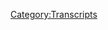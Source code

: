 {{Transcript
    | title         = [[111: January 21-22, 2016]]
    | caption       = [https://knowledgefight.libsyn.com/knowledge-fight-jan-21-22-2016 Listen to this episode on Libsyn]
    | episodeNumber = [[111: January 21-22, 2016|111]]
    | length        = 02:44:31
}}

{{MessageBox
    | header     = Warning: Bot Generated Content
    | text       = This transcript was automatically generated by transcription software and likely contains many mistakes and misattributions. Please check the audio for definitive quotes, attribution, and context.
    | image      = N3yvass4myg91.webp
    | imagewidth = 50px
    | id         = warning
}}

{{TranscriptBlock
    | name      = Unknown Speaker
    | timestamp = 00:00:00.000
    | text      = Andy in Kansas, you're on the air, thanks for holding.
}}

{{TranscriptBlock
    | name      = Unknown Speaker
    | timestamp = 00:00:06.280
    | text      = Hello Alex, I'm a first name caller, I'm a huge fan, I love your work.
}}

{{TranscriptBlock
    | name      = Unknown Speaker
    | timestamp = 00:00:11.480
    | text      = I love you.
}}

{{TranscriptBlock
    | name      = Unknown Speaker
    | timestamp = 00:00:12.480
    | text      = Hey everybody, welcome back to Knowledge Fight, I'm Dan.
}}

{{TranscriptBlock
    | name      = Unknown Speaker
    | timestamp = 00:00:14.199
    | text      = I'm Jarden.
}}

{{TranscriptBlock
    | name      = Unknown Speaker
    | timestamp = 00:00:15.199
    | text      = We are a couple dudes who like to sit around, drink novelty beverages, and talk a little
}}

{{TranscriptBlock
    | name      = Unknown Speaker
    | timestamp = 00:00:17.679
    | text      = bit about Alex Jones.
}}

{{TranscriptBlock
    | name      = Unknown Speaker
    | timestamp = 00:00:18.800
    | text      = That is what we do!
}}

{{TranscriptBlock
    | name      = Unknown Speaker
    | timestamp = 00:00:20.519
    | text      = Dan, if you were going to sell somebody on this show, you wouldn't just be like, hey,
}}

{{TranscriptBlock
    | name      = Unknown Speaker
    | timestamp = 00:00:25.320
    | text      = it's two assholes talking about Alex Jones, right?
}}

{{TranscriptBlock
    | name      = Unknown Speaker
    | timestamp = 00:00:27.160
    | text      = I probably would, but I'm modest.
}}

{{TranscriptBlock
    | name      = Unknown Speaker
    | timestamp = 00:00:29.160
    | text      = Alright, fine, fine.
}}

{{TranscriptBlock
    | name      = Unknown Speaker
    | timestamp = 00:00:32.920
    | text      = You're the worst yes-ander in history, by the way.
}}

{{TranscriptBlock
    | name      = Unknown Speaker
    | timestamp = 00:00:35.560
    | text      = I never took an improv class.
}}

{{TranscriptBlock
    | name      = Unknown Speaker
    | timestamp = 00:00:36.560
    | text      = You're the worst at it.
}}

{{TranscriptBlock
    | name      = Unknown Speaker
    | timestamp = 00:00:38.560
    | text      = It's brutal, every time I'm like, Dan, answer me this question, and you're like, nah, fuck
}}

{{TranscriptBlock
    | name      = Unknown Speaker
    | timestamp = 00:00:43.759
    | text      = you.
}}

{{TranscriptBlock
    | name      = Unknown Speaker
    | timestamp = 00:00:44.759
    | text      = I know a lot about Alex Jones, you don't know anything about him.
}}

{{TranscriptBlock
    | name      = Unknown Speaker
    | timestamp = 00:00:45.759
    | text      = I don't know anything about Alex Jones.
}}

{{TranscriptBlock
    | name      = Unknown Speaker
    | timestamp = 00:00:46.759
    | text      = Today we are drinking Space Station Middle Finger by Three Floyds.
}}

{{TranscriptBlock
    | name      = Unknown Speaker
    | timestamp = 00:00:53.000
    | text      = Amen.
}}

{{TranscriptBlock
    | name      = Unknown Speaker
    | timestamp = 00:00:54.000
    | text      = Three Floyds, a great brewery here out of Chicago.
}}

{{TranscriptBlock
    | name      = Unknown Speaker
    | timestamp = 00:00:56.200
    | text      = Yep.
}}

{{TranscriptBlock
    | name      = Unknown Speaker
    | timestamp = 00:00:57.200
    | text      = So we would like to give the middle finger to the Space Station, or we would like to
}}

{{TranscriptBlock
    | name      = Unknown Speaker
    | timestamp = 00:01:01.759
    | text      = be on the Space Station giving the middle finger to Earth.
}}

{{TranscriptBlock
    | name      = Unknown Speaker
    | timestamp = 00:01:04.420
    | text      = Space Command.
}}

{{TranscriptBlock
    | name      = Unknown Speaker
    | timestamp = 00:01:05.420
    | text      = Space Command.
}}

{{TranscriptBlock
    | name      = Unknown Speaker
    | timestamp = 00:01:06.420
    | text      = Space Command and Spider Leadership.
}}

{{TranscriptBlock
    | name      = Unknown Speaker
    | timestamp = 00:01:07.879
    | text      = Middle finger right there.
}}

{{TranscriptBlock
    | name      = Unknown Speaker
    | timestamp = 00:01:08.879
    | text      = There we go, take it Spider Leadership.
}}

{{TranscriptBlock
    | name      = Unknown Speaker
    | timestamp = 00:01:10.159
    | text      = So Jordan, today-
}}

{{TranscriptBlock
    | name      = Unknown Speaker
    | timestamp = 00:01:11.159
    | text      = You don't even have a middle finger.
}}

{{TranscriptBlock
    | name      = Unknown Speaker
    | timestamp = 00:01:12.159
    | text      = Mm-mm.
}}

{{TranscriptBlock
    | name      = Unknown Speaker
    | timestamp = 00:01:13.159
    | text      = No, you got a middle leg.
}}

{{TranscriptBlock
    | name      = Unknown Speaker
    | timestamp = 00:01:14.159
    | text      = No, you don't.
}}

{{TranscriptBlock
    | name      = Unknown Speaker
    | timestamp = 00:01:15.159
    | text      = You have two middle legs.
}}

{{TranscriptBlock
    | name      = Unknown Speaker
    | timestamp = 00:01:16.159
    | text      = No, they don't.
}}

{{TranscriptBlock
    | name      = Unknown Speaker
    | timestamp = 00:01:17.159
    | text      = They don't.
}}

{{TranscriptBlock
    | name      = Unknown Speaker
    | timestamp = 00:01:18.159
    | text      = Yeah, even a number of legs.
}}

{{TranscriptBlock
    | name      = Unknown Speaker
    | timestamp = 00:01:19.159
    | text      = You can't even have middle legs.
}}

{{TranscriptBlock
    | name      = Unknown Speaker
    | timestamp = 00:01:20.159
    | text      = Ah, suck it Spiders.
}}

{{TranscriptBlock
    | name      = Unknown Speaker
    | timestamp = 00:01:21.159
    | text      = Yeah.
}}

{{TranscriptBlock
    | name      = Unknown Speaker
    | timestamp = 00:01:22.159
    | text      = That's our one true advantage.
}}

{{TranscriptBlock
    | name      = Unknown Speaker
    | timestamp = 00:01:23.159
    | text      = Yeah, yeah.
}}

{{TranscriptBlock
    | name      = Unknown Speaker
    | timestamp = 00:01:24.159
    | text      = We can at least give you a big fuck you.
}}

{{TranscriptBlock
    | name      = Unknown Speaker
    | timestamp = 00:01:26.120
    | text      = Yep.
}}

{{TranscriptBlock
    | name      = Unknown Speaker
    | timestamp = 00:01:27.120
    | text      = So we're going to be going over the January 21st and 22nd episodes of 2016 of Alex Jones.
}}

{{TranscriptBlock
    | name      = Unknown Speaker
    | timestamp = 00:01:33.079
    | text      = Okay, I briefly thought that it was January 21st and-
}}

{{TranscriptBlock
    | name      = Unknown Speaker
    | timestamp = 00:01:37.159
    | text      = No.
}}

{{TranscriptBlock
    | name      = Unknown Speaker
    | timestamp = 00:01:38.159
    | text      = You slept?
}}

{{TranscriptBlock
    | name      = Unknown Speaker
    | timestamp = 00:01:39.159
    | text      = You slept for a long time.
}}

{{TranscriptBlock
    | name      = Unknown Speaker
    | timestamp = 00:01:40.159
    | text      = I was like, holy shit, is it January already?
}}

{{TranscriptBlock
    | name      = Unknown Speaker
    | timestamp = 00:01:41.879
    | text      = It is not.
}}

{{TranscriptBlock
    | name      = Unknown Speaker
    | timestamp = 00:01:42.879
    | text      = Okay.
}}

{{TranscriptBlock
    | name      = Unknown Speaker
    | timestamp = 00:01:43.879
    | text      = We are in December here, but we're going to take a little trip into the past.
}}

{{TranscriptBlock
    | name      = Unknown Speaker
    | timestamp = 00:01:46.000
    | text      = All right.
}}

{{TranscriptBlock
    | name      = Unknown Speaker
    | timestamp = 00:01:47.000
    | text      = But before we do, we're coming up on about a year of doing this show.
}}

{{TranscriptBlock
    | name      = Unknown Speaker
    | timestamp = 00:01:50.359
    | text      = Indeed we are.
}}

{{TranscriptBlock
    | name      = Unknown Speaker
    | timestamp = 00:01:51.359
    | text      = We probably have another week or so after this week, so let me add two weeks.
}}

{{TranscriptBlock
    | name      = Unknown Speaker
    | timestamp = 00:01:55.000
    | text      = Uh-huh.
}}

{{TranscriptBlock
    | name      = Unknown Speaker
    | timestamp = 00:01:56.000
    | text      = We're going to be out of town for Christmas, I believe.
}}

{{TranscriptBlock
    | name      = Unknown Speaker
    | timestamp = 00:01:57.599
    | text      = You son of a bitch.
}}

{{TranscriptBlock
    | name      = Unknown Speaker
    | timestamp = 00:01:58.599
    | text      = Yeah, I got to probably go visit my brother.
}}

{{TranscriptBlock
    | name      = Unknown Speaker
    | timestamp = 00:02:02.000
    | text      = It's going to be weird when I'm doing the live show by myself, it'll just be a rambling
}}

{{TranscriptBlock
    | name      = Unknown Speaker
    | timestamp = 00:02:05.519
    | text      = monologue of things I hate.
}}

{{TranscriptBlock
    | name      = Unknown Speaker
    | timestamp = 00:02:07.799
    | text      = I think it'll appeal to some of our listeners though.
}}

{{TranscriptBlock
    | name      = Unknown Speaker
    | timestamp = 00:02:09.879
    | text      = I think some of them will enjoy the shit out of that.
}}

{{TranscriptBlock
    | name      = Unknown Speaker
    | timestamp = 00:02:11.840
    | text      = Just email me some clips and I'll play them, stare into your computer and be like, what
}}

{{TranscriptBlock
    | name      = Unknown Speaker
    | timestamp = 00:02:16.240
    | text      = are we doing guys?
}}

{{TranscriptBlock
    | name      = Unknown Speaker
    | timestamp = 00:02:17.800
    | text      = What the fuck are we doing?
}}

{{TranscriptBlock
    | name      = Unknown Speaker
    | timestamp = 00:02:19.039
    | text      = Specifically, what are we doing?
}}

{{TranscriptBlock
    | name      = Unknown Speaker
    | timestamp = 00:02:20.240
    | text      = What is life?
}}

{{TranscriptBlock
    | name      = Unknown Speaker
    | timestamp = 00:02:22.000
    | text      = But I wanted to take a second because it's easy to get caught up in how terrible things
}}

{{TranscriptBlock
    | name      = Unknown Speaker
    | timestamp = 00:02:26.919
    | text      = are and the world is a mess and things are scary.
}}

{{TranscriptBlock
    | name      = Unknown Speaker
    | timestamp = 00:02:31.120
    | text      = Agreed.
}}

{{TranscriptBlock
    | name      = Unknown Speaker
    | timestamp = 00:02:32.120
    | text      = All across the board.
}}

{{TranscriptBlock
    | name      = Unknown Speaker
    | timestamp = 00:02:33.120
    | text      = But I want to take a second to step back and really, I think we need to recognize a victory.
}}

{{TranscriptBlock
    | name      = Unknown Speaker
    | timestamp = 00:02:39.759
    | text      = Okay.
}}

{{TranscriptBlock
    | name      = Unknown Speaker
    | timestamp = 00:02:40.759
    | text      = That we have, I believe that what we've done, it's taken a year.
}}

{{TranscriptBlock
    | name      = Unknown Speaker
    | timestamp = 00:02:45.360
    | text      = You and me?
}}

{{TranscriptBlock
    | name      = Unknown Speaker
    | timestamp = 00:02:46.360
    | text      = Yeah.
}}

{{TranscriptBlock
    | name      = Unknown Speaker
    | timestamp = 00:02:47.360
    | text      = Okay.
}}

{{TranscriptBlock
    | name      = Unknown Speaker
    | timestamp = 00:02:48.360
    | text      = I believe that we've gotten to the bottom of Alex Jones.
}}

{{TranscriptBlock
    | name      = Unknown Speaker
    | timestamp = 00:02:50.919
    | text      = Not the big picture, but in terms of Trump, I really think that we have explored this
}}

{{TranscriptBlock
    | name      = Unknown Speaker
    | timestamp = 00:02:55.979
    | text      = in a way that no other organization has done.
}}

{{TranscriptBlock
    | name      = Unknown Speaker
    | timestamp = 00:02:59.479
    | text      = I think we've completed a remarkable feat of journalism.
}}

{{TranscriptBlock
    | name      = Unknown Speaker
    | timestamp = 00:03:03.360
    | text      = Perhaps exhaustively and maybe sometimes redundantly.
}}

{{TranscriptBlock
    | name      = Unknown Speaker
    | timestamp = 00:03:07.759
    | text      = Yeah, absolutely.
}}

{{TranscriptBlock
    | name      = Unknown Speaker
    | timestamp = 00:03:09.400
    | text      = The redundancies kind of reinforce the main points.
}}

{{TranscriptBlock
    | name      = Unknown Speaker
    | timestamp = 00:03:12.460
    | text      = But be that as it may, and I think at the end of this episode, I'll bring it full circle.
}}

{{TranscriptBlock
    | name      = Unknown Speaker
    | timestamp = 00:03:16.599
    | text      = I think, I didn't think a year ago when we started this, they're like, you know what?
}}

{{TranscriptBlock
    | name      = Unknown Speaker
    | timestamp = 00:03:22.800
    | text      = In 11 months, we'll sit down and we'll have a pretty good handle on what happened.
}}

{{TranscriptBlock
    | name      = Unknown Speaker
    | timestamp = 00:03:27.759
    | text      = Yeah.
}}

{{TranscriptBlock
    | name      = Unknown Speaker
    | timestamp = 00:03:28.759
    | text      = And I think we do.
}}

{{TranscriptBlock
    | name      = Unknown Speaker
    | timestamp = 00:03:29.759
    | text      = I would say so, yeah.
}}

{{TranscriptBlock
    | name      = Unknown Speaker
    | timestamp = 00:03:30.759
    | text      = I think it's pretty clear.
}}

{{TranscriptBlock
    | name      = Unknown Speaker
    | timestamp = 00:03:32.039
    | text      = Spiders.
}}

{{TranscriptBlock
    | name      = Unknown Speaker
    | timestamp = 00:03:33.039
    | text      = Absolutely.
}}

{{TranscriptBlock
    | name      = Unknown Speaker
    | timestamp = 00:03:34.039
    | text      = Spiders.
}}

{{TranscriptBlock
    | name      = Unknown Speaker
    | timestamp = 00:03:35.039
    | text      = I mean, I'm getting uncomfortable even in this moment because I'm saying positive stuff
}}

{{TranscriptBlock
    | name      = Unknown Speaker
    | timestamp = 00:03:38.800
    | text      = about us.
}}

{{TranscriptBlock
    | name      = Unknown Speaker
    | timestamp = 00:03:39.800
    | text      = Yeah, you're not good at that.
}}

{{TranscriptBlock
    | name      = Unknown Speaker
    | timestamp = 00:03:40.800
    | text      = I'm not.
}}

{{TranscriptBlock
    | name      = Unknown Speaker
    | timestamp = 00:03:41.800
    | text      = I'm not at all.
}}

{{TranscriptBlock
    | name      = Unknown Speaker
    | timestamp = 00:03:42.800
    | text      = But I think-
}}

{{TranscriptBlock
    | name      = Unknown Speaker
    | timestamp = 00:03:43.800
    | text      = Also, you should not be saying us.
}}

{{TranscriptBlock
    | name      = Unknown Speaker
    | timestamp = 00:03:44.800
    | text      = You did a great job.
}}

{{TranscriptBlock
    | name      = Unknown Speaker
    | timestamp = 00:03:45.800
    | text      = You did journalism.
}}

{{TranscriptBlock
    | name      = Unknown Speaker
    | timestamp = 00:03:48.800
    | text      = You're giving me credit for any kind of journalistic activity way off.
}}

{{TranscriptBlock
    | name      = Unknown Speaker
    | timestamp = 00:03:53.719
    | text      = But you and a couple of our listeners also who have been very collaborative in terms
}}

{{TranscriptBlock
    | name      = Unknown Speaker
    | timestamp = 00:03:58.000
    | text      = of finding things out and bouncing ideas off of, I couldn't have done any of that without
}}

{{TranscriptBlock
    | name      = Unknown Speaker
    | timestamp = 00:04:03.639
    | text      = you guys.
}}

{{TranscriptBlock
    | name      = Unknown Speaker
    | timestamp = 00:04:04.639
    | text      = So don't fucking sell yourself short in this.
}}

{{TranscriptBlock
    | name      = Unknown Speaker
    | timestamp = 00:04:07.159
    | text      = Granted, I have done way more work.
}}

{{TranscriptBlock
    | name      = Unknown Speaker
    | timestamp = 00:04:10.840
    | text      = I accept that.
}}

{{TranscriptBlock
    | name      = Unknown Speaker
    | timestamp = 00:04:11.840
    | text      = Thank you.
}}

{{TranscriptBlock
    | name      = Unknown Speaker
    | timestamp = 00:04:12.840
    | text      = Thank you.
}}

{{TranscriptBlock
    | name      = Unknown Speaker
    | timestamp = 00:04:13.840
    | text      = Just accept that my job is dick jokes.
}}

{{TranscriptBlock
    | name      = Unknown Speaker
    | timestamp = 00:04:15.120
    | text      = But at the year's end, I don't feel a ton of, not interest.
}}

{{TranscriptBlock
    | name      = Unknown Speaker
    | timestamp = 00:04:21.079
    | text      = Interest isn't the right word.
}}

{{TranscriptBlock
    | name      = Unknown Speaker
    | timestamp = 00:04:22.480
    | text      = I don't feel a ton of curiosity about Alex Jones and Donald Trump anymore.
}}

{{TranscriptBlock
    | name      = Unknown Speaker
    | timestamp = 00:04:26.879
    | text      = Whereas when we started, that was something that really motivated me.
}}

{{TranscriptBlock
    | name      = Unknown Speaker
    | timestamp = 00:04:30.279
    | text      = This idea of this mystery that we need to solve.
}}

{{TranscriptBlock
    | name      = Unknown Speaker
    | timestamp = 00:04:33.079
    | text      = And to the extent that we've been able to figure out that Alex Jones had a underlying
}}

{{TranscriptBlock
    | name      = Unknown Speaker
    | timestamp = 00:04:39.680
    | text      = allegiance to Putin that existed before Donald Trump ever got involved, that he was the victim
}}

{{TranscriptBlock
    | name      = Unknown Speaker
    | timestamp = 00:04:46.399
    | text      = of an influence campaign wherein Russian bots inflated his traffic and confused him.
}}

{{TranscriptBlock
    | name      = Unknown Speaker
    | timestamp = 00:04:51.759
    | text      = And at the same time, Roger Stone and Steve Pachanik were lying to him and manipulating
}}

{{TranscriptBlock
    | name      = Unknown Speaker
    | timestamp = 00:04:56.720
    | text      = him with friendly narratives to get him to join up with Trump.
}}

{{TranscriptBlock
    | name      = Unknown Speaker
    | timestamp = 00:05:04.040
    | text      = That's the whole story, really, I think.
}}

{{TranscriptBlock
    | name      = Unknown Speaker
    | timestamp = 00:05:06.639
    | text      = And he thinks his mom was a dick to him.
}}

{{TranscriptBlock
    | name      = Unknown Speaker
    | timestamp = 00:05:09.240
    | text      = Then once you mix in bigotry and stuff like that and white fear, you have exactly the
}}

{{TranscriptBlock
    | name      = Unknown Speaker
    | timestamp = 00:05:13.360
    | text      = concoction that you need to get him into the position he's in now.
}}

{{TranscriptBlock
    | name      = Unknown Speaker
    | timestamp = 00:05:17.360
    | text      = And it's not really all that interesting to me anymore.
}}

{{TranscriptBlock
    | name      = Unknown Speaker
    | timestamp = 00:05:19.860
    | text      = So what I've been trying to do is I've been trying to sit down and think about what can
}}

{{TranscriptBlock
    | name      = Unknown Speaker
    | timestamp = 00:05:23.699
    | text      = be interesting again.
}}

{{TranscriptBlock
    | name      = Unknown Speaker
    | timestamp = 00:05:26.639
    | text      = As we go into year two, I don't know exactly what shape that's going to take.
}}

{{TranscriptBlock
    | name      = Unknown Speaker
    | timestamp = 00:05:32.019
    | text      = And granted, when we started the show, it was a couple months before we started getting
}}

{{TranscriptBlock
    | name      = Unknown Speaker
    | timestamp = 00:05:36.160
    | text      = into 2015, that investigation.
}}

{{TranscriptBlock
    | name      = Unknown Speaker
    | timestamp = 00:05:38.439
    | text      = So I don't feel a ton of pressure.
}}

{{TranscriptBlock
    | name      = Unknown Speaker
    | timestamp = 00:05:40.899
    | text      = But I think one of the things I'm going to do is I'm going to do much more work on Alex's
}}

{{TranscriptBlock
    | name      = Unknown Speaker
    | timestamp = 00:05:45.680
    | text      = primary sources.
}}

{{TranscriptBlock
    | name      = Unknown Speaker
    | timestamp = 00:05:47.680
    | text      = I believe that one of the guiding principles of year two is going to be debunking the things
}}

{{TranscriptBlock
    | name      = Unknown Speaker
    | timestamp = 00:05:53.079
    | text      = that he uses as the, what would you say, keystones in his argument.
}}

{{TranscriptBlock
    | name      = Unknown Speaker
    | timestamp = 00:05:58.519
    | text      = Ah, yes, the waystones that we have used before that he keeps going back to over and over
}}

{{TranscriptBlock
    | name      = Unknown Speaker
    | timestamp = 00:06:02.399
    | text      = again.
}}

{{TranscriptBlock
    | name      = Unknown Speaker
    | timestamp = 00:06:03.399
    | text      = Well, not so much the waystones, because those are like purple penguins and stuff like that.
}}

{{TranscriptBlock
    | name      = Unknown Speaker
    | timestamp = 00:06:06.540
    | text      = Those are little lies that he jumps from.
}}

{{TranscriptBlock
    | name      = Unknown Speaker
    | timestamp = 00:06:08.759
    | text      = You're talking about our Robert David Steeles.
}}

{{TranscriptBlock
    | name      = Unknown Speaker
    | timestamp = 00:06:11.899
    | text      = Not even that, because that guy's crazy.
}}

{{TranscriptBlock
    | name      = Unknown Speaker
    | timestamp = 00:06:13.800
    | text      = That guy is crazy.
}}

{{TranscriptBlock
    | name      = Unknown Speaker
    | timestamp = 00:06:15.800
    | text      = I will actually say that another thing I'm going to be doing in year two is getting much
}}

{{TranscriptBlock
    | name      = Unknown Speaker
    | timestamp = 00:06:20.199
    | text      = more in depth about the contributors.
}}

{{TranscriptBlock
    | name      = Unknown Speaker
    | timestamp = 00:06:22.160
    | text      = Yes.
}}

{{TranscriptBlock
    | name      = Unknown Speaker
    | timestamp = 00:06:23.160
    | text      = The people like Robert David Steeles.
}}

{{TranscriptBlock
    | name      = Unknown Speaker
    | timestamp = 00:06:24.160
    | text      = Right.
}}

{{TranscriptBlock
    | name      = Unknown Speaker
    | timestamp = 00:06:25.160
    | text      = And we're going to do a spinoff show about the Nation of Islam, right?
}}

{{TranscriptBlock
    | name      = Unknown Speaker
    | timestamp = 00:06:27.759
    | text      = Absolutely.
}}

{{TranscriptBlock
    | name      = Unknown Speaker
    | timestamp = 00:06:28.759
    | text      = Yeah.
}}

{{TranscriptBlock
    | name      = Unknown Speaker
    | timestamp = 00:06:29.759
    | text      = No, I mean, my point is, I guess, I don't know what I'm doing.
}}

{{TranscriptBlock
    | name      = Unknown Speaker
    | timestamp = 00:06:33.399
    | text      = I don't know what I'm saying, but I want to...
}}

{{TranscriptBlock
    | name      = Unknown Speaker
    | timestamp = 00:06:35.959
    | text      = Your point is we're having a production meeting as we speak right now.
}}

{{TranscriptBlock
    | name      = Unknown Speaker
    | timestamp = 00:06:39.360
    | text      = We're Alex Jones-ing a production meeting on air.
}}

{{TranscriptBlock
    | name      = Unknown Speaker
    | timestamp = 00:06:42.040
    | text      = No.
}}

{{TranscriptBlock
    | name      = Unknown Speaker
    | timestamp = 00:06:43.040
    | text      = I set out to say, and I mean this, is I raise my glass in victory, I believe, in terms of
}}

{{TranscriptBlock
    | name      = Unknown Speaker
    | timestamp = 00:06:50.079
    | text      = sorting out Alex Jones' journey to Trump.
}}

{{TranscriptBlock
    | name      = Unknown Speaker
    | timestamp = 00:06:52.519
    | text      = Right.
}}

{{TranscriptBlock
    | name      = Unknown Speaker
    | timestamp = 00:06:53.519
    | text      = And now I lower my glass in recognition of a new journey to come.
}}

{{TranscriptBlock
    | name      = Unknown Speaker
    | timestamp = 00:06:58.360
    | text      = And I'm not sure exactly what it's going to be, but it'll be something devastating.
}}

{{TranscriptBlock
    | name      = Unknown Speaker
    | timestamp = 00:07:01.959
    | text      = That was a very poetic toast.
}}

{{TranscriptBlock
    | name      = Unknown Speaker
    | timestamp = 00:07:03.279
    | text      = Thank you.
}}

{{TranscriptBlock
    | name      = Unknown Speaker
    | timestamp = 00:07:04.279
    | text      = Well, let's get to 2016.
}}

{{TranscriptBlock
    | name      = Unknown Speaker
    | timestamp = 00:07:06.040
    | text      = That was like Bilbo Baggins' 11ty hundredth birthday, or 11tyth birthday.
}}

{{TranscriptBlock
    | name      = Unknown Speaker
    | timestamp = 00:07:10.680
    | text      = Or that scene from Blow.
}}

{{TranscriptBlock
    | name      = Unknown Speaker
    | timestamp = 00:07:11.920
    | text      = It could be like that scene from Blow, too.
}}

{{TranscriptBlock
    | name      = Unknown Speaker
    | timestamp = 00:07:13.279
    | text      = May the wind always be at your back.
}}

{{TranscriptBlock
    | name      = Unknown Speaker
    | timestamp = 00:07:16.279
    | text      = So let's get to 2016, Jordan.
}}

{{TranscriptBlock
    | name      = Unknown Speaker
    | timestamp = 00:07:18.199
    | text      = Yes.
}}

{{TranscriptBlock
    | name      = Unknown Speaker
    | timestamp = 00:07:19.199
    | text      = January, 2016.
}}

{{TranscriptBlock
    | name      = Unknown Speaker
    | timestamp = 00:07:20.199
    | text      = Alex Jones...
}}

{{TranscriptBlock
    | name      = Unknown Speaker
    | timestamp = 00:07:21.199
    | text      = Or as I like to call it, January.
}}

{{TranscriptBlock
    | name      = Unknown Speaker
    | timestamp = 00:07:23.600
    | text      = Sure.
}}

{{TranscriptBlock
    | name      = Unknown Speaker
    | timestamp = 00:07:24.600
    | text      = See.
}}

{{TranscriptBlock
    | name      = Unknown Speaker
    | timestamp = 00:07:25.600
    | text      = So Alex has already switched over to Trump.
}}

{{TranscriptBlock
    | name      = Unknown Speaker
    | timestamp = 00:07:28.699
    | text      = In the middle to end of December of 2015, Roger Stone has shown up as a more frequent
}}

{{TranscriptBlock
    | name      = Unknown Speaker
    | timestamp = 00:07:34.040
    | text      = supporter, and Alex has said as much as it's Trump or die, and he's drifted away from politics
}}

{{TranscriptBlock
    | name      = Unknown Speaker
    | timestamp = 00:07:41.720
    | text      = a little bit.
}}

{{TranscriptBlock
    | name      = Unknown Speaker
    | timestamp = 00:07:42.720
    | text      = Right.
}}

{{TranscriptBlock
    | name      = Unknown Speaker
    | timestamp = 00:07:43.720
    | text      = He's drifted into a lot more of his cultural narratives and stuff like that, but as we
}}

{{TranscriptBlock
    | name      = Unknown Speaker
    | timestamp = 00:07:47.079
    | text      = get to the end of January, you start to see a little bit of trouble.
}}

{{TranscriptBlock
    | name      = Unknown Speaker
    | timestamp = 00:07:51.839
    | text      = Yeah.
}}

{{TranscriptBlock
    | name      = Unknown Speaker
    | timestamp = 00:07:52.839
    | text      = And...
}}

{{TranscriptBlock
    | name      = Unknown Speaker
    | timestamp = 00:07:53.839
    | text      = Quick question, before you get into your first clip.
}}

{{TranscriptBlock
    | name      = Unknown Speaker
    | timestamp = 00:07:55.519
    | text      = Please.
}}

{{TranscriptBlock
    | name      = Unknown Speaker
    | timestamp = 00:07:56.519
    | text      = I'm doing this before you say, and now we're going to get into our first clip, and that
}}

{{TranscriptBlock
    | name      = Unknown Speaker
    | timestamp = 00:07:59.399
    | text      = way I don't interrupt you and frustrate you.
}}

{{TranscriptBlock
    | name      = Unknown Speaker
    | timestamp = 00:08:01.959
    | text      = So I'm going to get there before you start the transition.
}}

{{TranscriptBlock
    | name      = Unknown Speaker
    | timestamp = 00:08:04.920
    | text      = That's what I've learned over this 11 months.
}}

{{TranscriptBlock
    | name      = Unknown Speaker
    | timestamp = 00:08:06.959
    | text      = That's right neighborly of you.
}}

{{TranscriptBlock
    | name      = Unknown Speaker
    | timestamp = 00:08:10.959
    | text      = Do you think, and just from what we know, has Roger Stone ever gotten drunk and tried
}}

{{TranscriptBlock
    | name      = Unknown Speaker
    | timestamp = 00:08:18.319
    | text      = to make his Richard Nixon tattoo talk to people?
}}

{{TranscriptBlock
    | name      = Unknown Speaker
    | timestamp = 00:08:20.800
    | text      = Yes.
}}

{{TranscriptBlock
    | name      = Unknown Speaker
    | timestamp = 00:08:21.800
    | text      = Of course, right?
}}

{{TranscriptBlock
    | name      = Unknown Speaker
    | timestamp = 00:08:22.800
    | text      = 1000%.
}}

{{TranscriptBlock
    | name      = Unknown Speaker
    | timestamp = 00:08:23.800
    | text      = He's moved his shoulders a bunch and tried to make its mouth move, right?
}}

{{TranscriptBlock
    | name      = Unknown Speaker
    | timestamp = 00:08:27.079
    | text      = Yeah.
}}

{{TranscriptBlock
    | name      = Unknown Speaker
    | timestamp = 00:08:28.079
    | text      = The things that I've started to learn about Roger Stone's past that we had just sort of
}}

{{TranscriptBlock
    | name      = Unknown Speaker
    | timestamp = 00:08:32.679
    | text      = taken as read, sort of implied that he has a bunch of shady shit in his past.
}}

{{TranscriptBlock
    | name      = Unknown Speaker
    | timestamp = 00:08:37.720
    | text      = It's insane to think that he was...
}}

{{TranscriptBlock
    | name      = Unknown Speaker
    | timestamp = 00:08:40.120
    | text      = I don't judge him for being a libertine or anything like that, but the extent to which
}}

{{TranscriptBlock
    | name      = Unknown Speaker
    | timestamp = 00:08:45.500
    | text      = he was out there, there's no way he didn't try and make his tattoo talk.
}}

{{TranscriptBlock
    | name      = Unknown Speaker
    | timestamp = 00:08:51.159
    | text      = Next question.
}}

{{TranscriptBlock
    | name      = Unknown Speaker
    | timestamp = 00:08:52.159
    | text      = He got fired from a campaign, I can't remember, I think it was Reagan, because he got caught
}}

{{TranscriptBlock
    | name      = Unknown Speaker
    | timestamp = 00:08:57.500
    | text      = trying to solicit a well-hung dude to swing with him and his wife in a newspaper.
}}

{{TranscriptBlock
    | name      = Unknown Speaker
    | timestamp = 00:09:02.159
    | text      = I feel like that's not an issue.
}}

{{TranscriptBlock
    | name      = Unknown Speaker
    | timestamp = 00:09:04.000
    | text      = I don't care if he did that either.
}}

{{TranscriptBlock
    | name      = Unknown Speaker
    | timestamp = 00:09:05.720
    | text      = I don't really...
}}

{{TranscriptBlock
    | name      = Unknown Speaker
    | timestamp = 00:09:06.720
    | text      = Do what you want to do, man.
}}

{{TranscriptBlock
    | name      = Unknown Speaker
    | timestamp = 00:09:08.039
    | text      = But then he said that it wasn't him and someone else was making a prank, and then later he's
}}

{{TranscriptBlock
    | name      = Unknown Speaker
    | timestamp = 00:09:11.879
    | text      = like, nah, it was me.
}}

{{TranscriptBlock
    | name      = Unknown Speaker
    | timestamp = 00:09:12.879
    | text      = Yeah, fucking go for it, man.
}}

{{TranscriptBlock
    | name      = Unknown Speaker
    | timestamp = 00:09:15.399
    | text      = Own up to it.
}}

{{TranscriptBlock
    | name      = Unknown Speaker
    | timestamp = 00:09:16.399
    | text      = But you know what I'm saying.
}}

{{TranscriptBlock
    | name      = Unknown Speaker
    | timestamp = 00:09:18.399
    | text      = Second question.
}}

{{TranscriptBlock
    | name      = Unknown Speaker
    | timestamp = 00:09:19.559
    | text      = Have you read Harry Potter and the Sorcerer's Stone?
}}

{{TranscriptBlock
    | name      = Unknown Speaker
    | timestamp = 00:09:21.399
    | text      = Have not.
}}

{{TranscriptBlock
    | name      = Unknown Speaker
    | timestamp = 00:09:22.399
    | text      = Okay.
}}

{{TranscriptBlock
    | name      = Unknown Speaker
    | timestamp = 00:09:23.399
    | text      = The climax of Harry Potter and the Sorcerer's Stone has us discovering that Voldemort has
}}

{{TranscriptBlock
    | name      = Unknown Speaker
    | timestamp = 00:09:28.840
    | text      = been living inside of Professor Buh and his head is like out the back of his head, right?
}}

{{TranscriptBlock
    | name      = Unknown Speaker
    | timestamp = 00:09:35.919
    | text      = So the face in front is Professor Buh, and then...
}}

{{TranscriptBlock
    | name      = Unknown Speaker
    | timestamp = 00:09:39.200
    | text      = I get what you're trying to say here.
}}

{{TranscriptBlock
    | name      = Unknown Speaker
    | timestamp = 00:09:41.120
    | text      = Is Richard Nixon still alive, Dan?
}}

{{TranscriptBlock
    | name      = Unknown Speaker
    | timestamp = 00:09:43.000
    | text      = Yes, he lives in the ink in the tattoos.
}}

{{TranscriptBlock
    | name      = Unknown Speaker
    | timestamp = 00:09:44.840
    | text      = I knew it.
}}

{{TranscriptBlock
    | name      = Unknown Speaker
    | timestamp = 00:09:45.840
    | text      = Absolutely.
}}

{{TranscriptBlock
    | name      = Unknown Speaker
    | timestamp = 00:09:46.840
    | text      = I fucking knew it.
}}

{{TranscriptBlock
    | name      = Unknown Speaker
    | timestamp = 00:09:47.840
    | text      = It's also relevant to season five of Heroes.
}}

{{TranscriptBlock
    | name      = Unknown Speaker
    | timestamp = 00:09:50.600
    | text      = Maybe four?
}}

{{TranscriptBlock
    | name      = Unknown Speaker
    | timestamp = 00:09:51.600
    | text      = I don't remember.
}}

{{TranscriptBlock
    | name      = Unknown Speaker
    | timestamp = 00:09:52.600
    | text      = I don't know what season comes around.
}}

{{TranscriptBlock
    | name      = Unknown Speaker
    | timestamp = 00:09:53.600
    | text      = That girl can make prophetic tattoos on people?
}}

{{TranscriptBlock
    | name      = Unknown Speaker
    | timestamp = 00:09:55.519
    | text      = It's a good thing the chat room isn't with us today.
}}

{{TranscriptBlock
    | name      = Unknown Speaker
    | timestamp = 00:09:57.240
    | text      = They would be going after your heart on that.
}}

{{TranscriptBlock
    | name      = Unknown Speaker
    | timestamp = 00:09:59.240
    | text      = That season wasn't reasonable.
}}

{{TranscriptBlock
    | name      = Unknown Speaker
    | timestamp = 00:10:00.600
    | text      = Anyway, let's start with an out of context drop from Alex Jones.
}}

{{TranscriptBlock
    | name      = Unknown Speaker
    | timestamp = 00:10:04.279
    | text      = I'm dead inside.
}}

{{TranscriptBlock
    | name      = Unknown Speaker
    | timestamp = 00:10:07.820
    | text      = We agree.
}}

{{TranscriptBlock
    | name      = Unknown Speaker
    | timestamp = 00:10:12.059
    | text      = We know.
}}

{{TranscriptBlock
    | name      = Unknown Speaker
    | timestamp = 00:10:13.059
    | text      = I was halfway expecting you to just end it after I'm dead and I'd be like, yeah, okay.
}}

{{TranscriptBlock
    | name      = Unknown Speaker
    | timestamp = 00:10:17.840
    | text      = He's been a ghost this whole time.
}}

{{TranscriptBlock
    | name      = Unknown Speaker
    | timestamp = 00:10:19.419
    | text      = So Jordan, today we have two discrete episodes.
}}

{{TranscriptBlock
    | name      = Unknown Speaker
    | timestamp = 00:10:21.519
    | text      = Three years ago this day, Alex Jones was struck by a bolt of lightning, died, and then rose
}}

{{TranscriptBlock
    | name      = Unknown Speaker
    | timestamp = 00:10:29.039
    | text      = again to lie about Trump.
}}

{{TranscriptBlock
    | name      = Unknown Speaker
    | timestamp = 00:10:31.679
    | text      = To lie about everything.
}}

{{TranscriptBlock
    | name      = Unknown Speaker
    | timestamp = 00:10:32.679
    | text      = Everything.
}}

{{TranscriptBlock
    | name      = Unknown Speaker
    | timestamp = 00:10:33.679
    | text      = So, Jordan, today, like I said, we have two episodes that are very distinct in character.
}}

{{TranscriptBlock
    | name      = Unknown Speaker
    | timestamp = 00:10:38.759
    | text      = The first episode is full of grab bag lies.
}}

{{TranscriptBlock
    | name      = Unknown Speaker
    | timestamp = 00:10:43.600
    | text      = And then the second episode, January 22nd, the first one's January 21st, he gets into
}}

{{TranscriptBlock
    | name      = Unknown Speaker
    | timestamp = 00:10:49.159
    | text      = a very specific narrative that I think he exposes himself on real hard due to the confrontation
}}

{{TranscriptBlock
    | name      = Unknown Speaker
    | timestamp = 00:10:56.720
    | text      = of a caller.
}}

{{TranscriptBlock
    | name      = Unknown Speaker
    | timestamp = 00:10:57.720
    | text      = And we have an interesting breakdown to do there, but we've got to start.
}}

{{TranscriptBlock
    | name      = Unknown Speaker
    | timestamp = 00:11:01.460
    | text      = We do this always chronologically, no jumping around, try and mix up Alex's words and make
}}

{{TranscriptBlock
    | name      = Unknown Speaker
    | timestamp = 00:11:06.159
    | text      = him seem like he's saying something he didn't say, except for the out of context drops.
}}

{{TranscriptBlock
    | name      = Unknown Speaker
    | timestamp = 00:11:10.279
    | text      = He's crazy enough for us to enjoy.
}}

{{TranscriptBlock
    | name      = Unknown Speaker
    | timestamp = 00:11:12.639
    | text      = Chronologically.
}}

{{TranscriptBlock
    | name      = Unknown Speaker
    | timestamp = 00:11:13.639
    | text      = We're going to start with a clip from January 21st and, hey, you're going to get angry up
}}

{{TranscriptBlock
    | name      = Unknown Speaker
    | timestamp = 00:11:20.480
    | text      = top.
}}

{{TranscriptBlock
    | name      = Unknown Speaker
    | timestamp = 00:11:21.480
    | text      = Great.
}}

{{TranscriptBlock
    | name      = Unknown Speaker
    | timestamp = 00:11:22.480
    | text      = We've done the math.
}}

{{TranscriptBlock
    | name      = Unknown Speaker
    | timestamp = 00:11:23.480
    | text      = If there's 6,000 superclass in the world, according to Henry Kissinger and Rothkop and
}}

{{TranscriptBlock
    | name      = Unknown Speaker
    | timestamp = 00:11:27.080
    | text      = the Kissinger Group, which I agree with, that's top technicians, top billionaires.
}}

{{TranscriptBlock
    | name      = Unknown Speaker
    | timestamp = 00:11:32.399
    | text      = This is, just to give you some context, Alex Jones believes there's 6,000 globalists in
}}

{{TranscriptBlock
    | name      = Unknown Speaker
    | timestamp = 00:11:36.519
    | text      = the world.
}}

{{TranscriptBlock
    | name      = Unknown Speaker
    | timestamp = 00:11:37.519
    | text      = He said this before.
}}

{{TranscriptBlock
    | name      = Unknown Speaker
    | timestamp = 00:11:38.519
    | text      = I did not know that.
}}

{{TranscriptBlock
    | name      = Unknown Speaker
    | timestamp = 00:11:40.080
    | text      = And yeah, he said that he believes that the ranks of the globalists are about 6,000.
}}

{{TranscriptBlock
    | name      = Unknown Speaker
    | timestamp = 00:11:44.159
    | text      = So he's a globalist witness, is what you're saying.
}}

{{TranscriptBlock
    | name      = Unknown Speaker
    | timestamp = 00:11:47.200
    | text      = Only 6,000 going to get home is what he's saying.
}}

{{TranscriptBlock
    | name      = Unknown Speaker
    | timestamp = 00:11:49.039
    | text      = Well, no, because some of them are compartmentalized and they think they're on a higher level than
}}

{{TranscriptBlock
    | name      = Unknown Speaker
    | timestamp = 00:11:53.200
    | text      = they actually are.
}}

{{TranscriptBlock
    | name      = Unknown Speaker
    | timestamp = 00:11:54.200
    | text      = All right.
}}

{{TranscriptBlock
    | name      = Unknown Speaker
    | timestamp = 00:11:55.200
    | text      = No, no, no, no, thank you.
}}

{{TranscriptBlock
    | name      = Unknown Speaker
    | timestamp = 00:11:56.200
    | text      = This isn't the part you're going to get angry about.
}}

{{TranscriptBlock
    | name      = Unknown Speaker
    | timestamp = 00:11:58.159
    | text      = No, now I'm mathematically frustrated.
}}

{{TranscriptBlock
    | name      = Unknown Speaker
    | timestamp = 00:12:00.080
    | text      = It's going to get worse.
}}

{{TranscriptBlock
    | name      = Unknown Speaker
    | timestamp = 00:12:02.480
    | text      = And then above them, just a few families that control that, if you add 6,000 people and
}}

{{TranscriptBlock
    | name      = Unknown Speaker
    | timestamp = 00:12:09.039
    | text      = then say they have half the wealth of the planet and you divide that out, the numbers,
}}

{{TranscriptBlock
    | name      = Unknown Speaker
    | timestamp = 00:12:15.159
    | text      = I forget, was it nine or ten zeros?
}}

{{TranscriptBlock
    | name      = Unknown Speaker
    | timestamp = 00:12:17.639
    | text      = Zero, zero, zero, zero, zero, zero, zero, zero, zero, zero, zero.
}}

{{TranscriptBlock
    | name      = Unknown Speaker
    | timestamp = 00:12:22.120
    | text      = And then I think it was two, three.
}}

{{TranscriptBlock
    | name      = Unknown Speaker
    | timestamp = 00:12:24.779
    | text      = But you can do the math.
}}

{{TranscriptBlock
    | name      = Unknown Speaker
    | timestamp = 00:12:25.779
    | text      = I mean, you can look at different estimations of world wealth and then just divide 6,000
}}

{{TranscriptBlock
    | name      = Unknown Speaker
    | timestamp = 00:12:30.039
    | text      = people.
}}

{{TranscriptBlock
    | name      = Unknown Speaker
    | timestamp = 00:12:31.039
    | text      = But we'll first cut that wealth in half and then divide that number 6,000 into that.
}}

{{TranscriptBlock
    | name      = Unknown Speaker
    | timestamp = 00:12:37.039
    | text      = And then you get a basic percentage point.
}}

{{TranscriptBlock
    | name      = Unknown Speaker
    | timestamp = 00:12:40.740
    | text      = We're not talking about the 1%, we're not talking about the 2%.
}}

{{TranscriptBlock
    | name      = Unknown Speaker
    | timestamp = 00:12:44.879
    | text      = The 1% are the people that own a big boat at the harbor.
}}

{{TranscriptBlock
    | name      = Unknown Speaker
    | timestamp = 00:12:48.320
    | text      = They're the people that get their hair done, the people that buy cars, the people that
}}

{{TranscriptBlock
    | name      = Unknown Speaker
    | timestamp = 00:12:52.799
    | text      = buy curtains.
}}

{{TranscriptBlock
    | name      = Unknown Speaker
    | timestamp = 00:12:53.799
    | text      = They're the people that put their kids through college.
}}

{{TranscriptBlock
    | name      = Unknown Speaker
    | timestamp = 00:12:56.500
    | text      = They're the folks that build companies.
}}

{{TranscriptBlock
    | name      = Unknown Speaker
    | timestamp = 00:12:58.320
    | text      = They're the drivers of society.
}}

{{TranscriptBlock
    | name      = Unknown Speaker
    | timestamp = 00:13:00.059
    | text      = They're the Renaissance.
}}

{{TranscriptBlock
    | name      = Unknown Speaker
    | timestamp = 00:13:01.399
    | text      = And let me tell you, they're an endangered species, just like the Great Plains buffalo.
}}

{{TranscriptBlock
    | name      = Unknown Speaker
    | timestamp = 00:13:06.279
    | text      = All of them.
}}

{{TranscriptBlock
    | name      = Unknown Speaker
    | timestamp = 00:13:07.279
    | text      = Once there were many, now they're down to about a third of what they were in the 50s,
}}

{{TranscriptBlock
    | name      = Unknown Speaker
    | timestamp = 00:13:11.720
    | text      = all over the world, from Japan to the US, and soon they'll be gone.
}}

{{TranscriptBlock
    | name      = Unknown Speaker
    | timestamp = 00:13:17.559
    | text      = And you'll have a tiny, tiny percentage of people that have basically everything.
}}

{{TranscriptBlock
    | name      = Unknown Speaker
    | timestamp = 00:13:24.279
    | text      = And this is in the age of liberalism, the age of high taxes.
}}

{{TranscriptBlock
    | name      = Unknown Speaker
    | timestamp = 00:13:29.559
    | text      = So I think I figured this was going to make you really mad.
}}

{{TranscriptBlock
    | name      = Unknown Speaker
    | timestamp = 00:13:36.220
    | text      = It's more a frustrating word problem in geometry.
}}

{{TranscriptBlock
    | name      = Unknown Speaker
    | timestamp = 00:13:41.120
    | text      = That's what I'm really struggling with here.
}}

{{TranscriptBlock
    | name      = Unknown Speaker
    | timestamp = 00:13:43.399
    | text      = Like it's algebra, like okay, if 6,000 people are on a train going from the globalist empire
}}

{{TranscriptBlock
    | name      = Unknown Speaker
    | timestamp = 00:13:49.519
    | text      = to fucking America, how many of them will ruin the Renaissance or whatever the fuck
}}

{{TranscriptBlock
    | name      = Unknown Speaker
    | timestamp = 00:13:53.799
    | text      = he's talking about?
}}

{{TranscriptBlock
    | name      = Unknown Speaker
    | timestamp = 00:13:55.120
    | text      = Right.
}}

{{TranscriptBlock
    | name      = Unknown Speaker
    | timestamp = 00:13:56.120
    | text      = Insane.
}}

{{TranscriptBlock
    | name      = Unknown Speaker
    | timestamp = 00:13:57.120
    | text      = You know, when Alex is saying-
}}

{{TranscriptBlock
    | name      = Unknown Speaker
    | timestamp = 00:13:58.759
    | text      = Also, he's wrong about all of this stuff.
}}

{{TranscriptBlock
    | name      = Unknown Speaker
    | timestamp = 00:14:01.679
    | text      = The 50s, the billionaires have only shot up in number because of the taxes dropping in
}}

{{TranscriptBlock
    | name      = Unknown Speaker
    | timestamp = 00:14:09.159
    | text      = the 80s.
}}

{{TranscriptBlock
    | name      = Unknown Speaker
    | timestamp = 00:14:10.159
    | text      = He's got this completely backwards.
}}

{{TranscriptBlock
    | name      = Unknown Speaker
    | timestamp = 00:14:11.559
    | text      = He's right that the middle class roles, let's say, have dwindled.
}}

{{TranscriptBlock
    | name      = Unknown Speaker
    | timestamp = 00:14:16.360
    | text      = The number of people-
}}

{{TranscriptBlock
    | name      = Unknown Speaker
    | timestamp = 00:14:17.360
    | text      = Now only eight people have half the wealth of the entire fucking world.
}}

{{TranscriptBlock
    | name      = Unknown Speaker
    | timestamp = 00:14:21.019
    | text      = You could make the argument that the middle class realistically has shrunk.
}}

{{TranscriptBlock
    | name      = Unknown Speaker
    | timestamp = 00:14:26.120
    | text      = Has died.
}}

{{TranscriptBlock
    | name      = Unknown Speaker
    | timestamp = 00:14:27.120
    | text      = But you can't really say that the upper class has shrunk.
}}

{{TranscriptBlock
    | name      = Unknown Speaker
    | timestamp = 00:14:30.159
    | text      = There's more consolidation.
}}

{{TranscriptBlock
    | name      = Unknown Speaker
    | timestamp = 00:14:33.559
    | text      = To be in this 1% of earners, earners, in heavy quotations-
}}

{{TranscriptBlock
    | name      = Unknown Speaker
    | timestamp = 00:14:40.080
    | text      = Is to be the first against the wall when the revolution comes.
}}

{{TranscriptBlock
    | name      = Unknown Speaker
    | timestamp = 00:14:43.279
    | text      = But that's not you have a boat, Alex, boats.
}}

{{TranscriptBlock
    | name      = Unknown Speaker
    | timestamp = 00:14:47.720
    | text      = Good reference.
}}

{{TranscriptBlock
    | name      = Unknown Speaker
    | timestamp = 00:14:48.720
    | text      = Alex has multiple boats.
}}

{{TranscriptBlock
    | name      = Unknown Speaker
    | timestamp = 00:14:49.720
    | text      = Good reference though.
}}

{{TranscriptBlock
    | name      = Unknown Speaker
    | timestamp = 00:14:50.720
    | text      = That's the first thing that comes to mind.
}}

{{TranscriptBlock
    | name      = Unknown Speaker
    | timestamp = 00:14:51.720
    | text      = He's talking about himself.
}}

{{TranscriptBlock
    | name      = Unknown Speaker
    | timestamp = 00:14:52.720
    | text      = 1%.
}}

{{TranscriptBlock
    | name      = Unknown Speaker
    | timestamp = 00:14:53.720
    | text      = He's talking about himself.
}}

{{TranscriptBlock
    | name      = Unknown Speaker
    | timestamp = 00:14:54.720
    | text      = We are the Renaissance.
}}

{{TranscriptBlock
    | name      = Unknown Speaker
    | timestamp = 00:14:55.720
    | text      = He provides jobs.
}}

{{TranscriptBlock
    | name      = Unknown Speaker
    | timestamp = 00:14:56.720
    | text      = Sure.
}}

{{TranscriptBlock
    | name      = Unknown Speaker
    | timestamp = 00:14:57.720
    | text      = He provides jobs for people who are never going to get jobs anywhere else again.
}}

{{TranscriptBlock
    | name      = Unknown Speaker
    | timestamp = 00:15:00.480
    | text      = But then his other examples are like, they have haircuts.
}}

{{TranscriptBlock
    | name      = Unknown Speaker
    | timestamp = 00:15:05.000
    | text      = That's a good one.
}}

{{TranscriptBlock
    | name      = Unknown Speaker
    | timestamp = 00:15:06.000
    | text      = They put their kids through school and stuff like that.
}}

{{TranscriptBlock
    | name      = Unknown Speaker
    | timestamp = 00:15:08.480
    | text      = Well, yeah, but that's only because they're the 1%.
}}

{{TranscriptBlock
    | name      = Unknown Speaker
    | timestamp = 00:15:10.820
    | text      = The rest of us can't put our kids through school.
}}

{{TranscriptBlock
    | name      = Unknown Speaker
    | timestamp = 00:15:12.840
    | text      = You know, to be considered in 1%, you're making millions of dollars.
}}

{{TranscriptBlock
    | name      = Unknown Speaker
    | timestamp = 00:15:19.120
    | text      = That's not middle class.
}}

{{TranscriptBlock
    | name      = Unknown Speaker
    | timestamp = 00:15:21.639
    | text      = He likes to present it as like, if you make $100,000, you're in the 1%.
}}

{{TranscriptBlock
    | name      = Unknown Speaker
    | timestamp = 00:15:25.919
    | text      = That's not where the cutoff is, baby.
}}

{{TranscriptBlock
    | name      = Unknown Speaker
    | timestamp = 00:15:28.519
    | text      = Where is the cutoff?
}}

{{TranscriptBlock
    | name      = Unknown Speaker
    | timestamp = 00:15:29.519
    | text      = I feel like the cutoff isn't as far away from that as you might imagine.
}}

{{TranscriptBlock
    | name      = Unknown Speaker
    | timestamp = 00:15:32.600
    | text      = It's in the millions.
}}

{{TranscriptBlock
    | name      = Unknown Speaker
    | timestamp = 00:15:34.080
    | text      = I don't think so.
}}

{{TranscriptBlock
    | name      = Unknown Speaker
    | timestamp = 00:15:35.080
    | text      = The 1%?
}}

{{TranscriptBlock
    | name      = Unknown Speaker
    | timestamp = 00:15:36.080
    | text      = Yes.
}}

{{TranscriptBlock
    | name      = Unknown Speaker
    | timestamp = 00:15:37.080
    | text      = Yeah, I don't think so.
}}

{{TranscriptBlock
    | name      = Unknown Speaker
    | timestamp = 00:15:38.080
    | text      = I think it's like $1.2 million, like something like that.
}}

{{TranscriptBlock
    | name      = Unknown Speaker
    | timestamp = 00:15:39.799
    | text      = Like because the...
}}

{{TranscriptBlock
    | name      = Unknown Speaker
    | timestamp = 00:15:40.799
    | text      = No, no, but that's in the millions.
}}

{{TranscriptBlock
    | name      = Unknown Speaker
    | timestamp = 00:15:41.799
    | text      = Because the...
}}

{{TranscriptBlock
    | name      = Unknown Speaker
    | timestamp = 00:15:42.799
    | text      = Okay, fine.
}}

{{TranscriptBlock
    | name      = Unknown Speaker
    | timestamp = 00:15:43.799
    | text      = Fine, fair enough.
}}

{{TranscriptBlock
    | name      = Unknown Speaker
    | timestamp = 00:15:44.799
    | text      = Right, right.
}}

{{TranscriptBlock
    | name      = Unknown Speaker
    | timestamp = 00:15:45.799
    | text      = I thought you...
}}

{{TranscriptBlock
    | name      = Unknown Speaker
    | timestamp = 00:15:46.799
    | text      = Like, millions suggest to me like, larger than three.
}}

{{TranscriptBlock
    | name      = Unknown Speaker
    | timestamp = 00:15:49.320
    | text      = Well, the difficulty too comes into like, net worth versus fluid worth and accessible
}}

{{TranscriptBlock
    | name      = Unknown Speaker
    | timestamp = 00:15:55.120
    | text      = capital and stuff like that.
}}

{{TranscriptBlock
    | name      = Unknown Speaker
    | timestamp = 00:15:56.799
    | text      = But be that as it may, he's not...
}}

{{TranscriptBlock
    | name      = Unknown Speaker
    | timestamp = 00:15:58.419
    | text      = It's not people who are like, just have a good job and get their hair cut.
}}

{{TranscriptBlock
    | name      = Unknown Speaker
    | timestamp = 00:16:03.399
    | text      = That's not the issue.
}}

{{TranscriptBlock
    | name      = Unknown Speaker
    | timestamp = 00:16:06.659
    | text      = He's conflating all sorts of things about it.
}}

{{TranscriptBlock
    | name      = Unknown Speaker
    | timestamp = 00:16:08.919
    | text      = But it's a brilliant thing to say, because then your listeners, if you go, oh, people
}}

{{TranscriptBlock
    | name      = Unknown Speaker
    | timestamp = 00:16:15.639
    | text      = put their kids through school and do all of that shit, they're like, well, I do that,
}}

{{TranscriptBlock
    | name      = Unknown Speaker
    | timestamp = 00:16:20.639
    | text      = so I'm in the top 1%.
}}

{{TranscriptBlock
    | name      = Unknown Speaker
    | timestamp = 00:16:22.720
    | text      = If I'm in the top 1%, I want policies that support the top 1%.
}}

{{TranscriptBlock
    | name      = Unknown Speaker
    | timestamp = 00:16:26.600
    | text      = Right, right.
}}

{{TranscriptBlock
    | name      = Unknown Speaker
    | timestamp = 00:16:27.600
    | text      = That makes sense.
}}

{{TranscriptBlock
    | name      = Unknown Speaker
    | timestamp = 00:16:28.600
    | text      = Yeah, they get tax cuts, I'm gonna get one too.
}}

{{TranscriptBlock
    | name      = Unknown Speaker
    | timestamp = 00:16:29.600
    | text      = Yeah, I'm just as rich as they are.
}}

{{TranscriptBlock
    | name      = Unknown Speaker
    | timestamp = 00:16:31.240
    | text      = Right.
}}

{{TranscriptBlock
    | name      = Unknown Speaker
    | timestamp = 00:16:32.240
    | text      = And then you discover, no, you're poor, and they're fucking you over, and they have been
}}

{{TranscriptBlock
    | name      = Unknown Speaker
    | timestamp = 00:16:35.759
    | text      = for the past 40,000 fucking years.
}}

{{TranscriptBlock
    | name      = Unknown Speaker
    | timestamp = 00:16:38.019
    | text      = It's kind of a fun shell game in some ways, but it's just interesting to me, anytime someone
}}

{{TranscriptBlock
    | name      = Unknown Speaker
    | timestamp = 00:16:43.759
    | text      = is like, no, no, no, no, no, no, no, those really rich people, they're the Renaissance.
}}

{{TranscriptBlock
    | name      = Unknown Speaker
    | timestamp = 00:16:49.639
    | text      = Oh, yeah, yeah, yeah, no.
}}

{{TranscriptBlock
    | name      = Unknown Speaker
    | timestamp = 00:16:50.960
    | text      = That's like...
}}

{{TranscriptBlock
    | name      = Unknown Speaker
    | timestamp = 00:16:51.960
    | text      = They're definitely not choking the Renaissance to death, sucking every fucking little piece
}}

{{TranscriptBlock
    | name      = Unknown Speaker
    | timestamp = 00:16:57.759
    | text      = of lifeblood out of this goddamn planet they can before they fucking die and leave the
}}

{{TranscriptBlock
    | name      = Unknown Speaker
    | timestamp = 00:17:02.460
    | text      = rest of us to burn.
}}

{{TranscriptBlock
    | name      = Unknown Speaker
    | timestamp = 00:17:03.720
    | text      = So Alex has a lot of thoughts about the times being better in the past and what have you,
}}

{{TranscriptBlock
    | name      = Unknown Speaker
    | timestamp = 00:17:08.319
    | text      = which is...
}}

{{TranscriptBlock
    | name      = Unknown Speaker
    | timestamp = 00:17:09.319
    | text      = Yeah, which he can go fuck himself there.
}}

{{TranscriptBlock
    | name      = Unknown Speaker
    | timestamp = 00:17:10.480
    | text      = But it's real fun to remember that right now when you have Roy Moore probably gonna win
}}

{{TranscriptBlock
    | name      = Unknown Speaker
    | timestamp = 00:17:15.940
    | text      = this week, having come out and literally said times were better in slavery days.
}}

{{TranscriptBlock
    | name      = Unknown Speaker
    | timestamp = 00:17:21.319
    | text      = Like, what the fuck?
}}

{{TranscriptBlock
    | name      = Unknown Speaker
    | timestamp = 00:17:23.319
    | text      = Dude.
}}

{{TranscriptBlock
    | name      = Unknown Speaker
    | timestamp = 00:17:24.319
    | text      = That's...
}}

{{TranscriptBlock
    | name      = Unknown Speaker
    | timestamp = 00:17:25.319
    | text      = Like, you know...
}}

{{TranscriptBlock
    | name      = Unknown Speaker
    | timestamp = 00:17:26.319
    | text      = All that's happening is he's just making the subtext text.
}}

{{TranscriptBlock
    | name      = Unknown Speaker
    | timestamp = 00:17:28.480
    | text      = That's the ultimate truth...
}}

{{TranscriptBlock
    | name      = Unknown Speaker
    | timestamp = 00:17:29.480
    | text      = And that's why he's the perfect Infowars candidate.
}}

{{TranscriptBlock
    | name      = Unknown Speaker
    | timestamp = 00:17:31.319
    | text      = Exactly.
}}

{{TranscriptBlock
    | name      = Unknown Speaker
    | timestamp = 00:17:32.319
    | text      = The ultimate truth of Trump's election is just, why were we dog whistling?
}}

{{TranscriptBlock
    | name      = Unknown Speaker
    | timestamp = 00:17:38.119
    | text      = Shouldn't we have just whistled?
}}

{{TranscriptBlock
    | name      = Unknown Speaker
    | timestamp = 00:17:40.000
    | text      = Subtlety is hard.
}}

{{TranscriptBlock
    | name      = Unknown Speaker
    | timestamp = 00:17:41.400
    | text      = Yeah, it's lame too.
}}

{{TranscriptBlock
    | name      = Unknown Speaker
    | timestamp = 00:17:43.559
    | text      = Everybody really just wants us to be like, racism is cool.
}}

{{TranscriptBlock
    | name      = Unknown Speaker
    | timestamp = 00:17:47.119
    | text      = Right.
}}

{{TranscriptBlock
    | name      = Unknown Speaker
    | timestamp = 00:17:48.119
    | text      = Anyway.
}}

{{TranscriptBlock
    | name      = Unknown Speaker
    | timestamp = 00:17:49.119
    | text      = We're the new counterculture, Dan.
}}

{{TranscriptBlock
    | name      = Unknown Speaker
    | timestamp = 00:17:50.119
    | text      = Yeah.
}}

{{TranscriptBlock
    | name      = Unknown Speaker
    | timestamp = 00:17:51.119
    | text      = And to some extent.
}}

{{TranscriptBlock
    | name      = Unknown Speaker
    | timestamp = 00:17:52.960
    | text      = I know.
}}

{{TranscriptBlock
    | name      = Unknown Speaker
    | timestamp = 00:17:53.960
    | text      = It does take bravery to be an out-and-out racist who should die in public.
}}

{{TranscriptBlock
    | name      = Unknown Speaker
    | timestamp = 00:17:56.759
    | text      = I'm proud of all of them.
}}

{{TranscriptBlock
    | name      = Unknown Speaker
    | timestamp = 00:17:58.759
    | text      = Yeah, no kidding.
}}

{{TranscriptBlock
    | name      = Unknown Speaker
    | timestamp = 00:17:59.759
    | text      = Good for you guys.
}}

{{TranscriptBlock
    | name      = Unknown Speaker
    | timestamp = 00:18:00.759
    | text      = So here's this next...
}}

{{TranscriptBlock
    | name      = Unknown Speaker
    | timestamp = 00:18:01.759
    | text      = You're really sacked up on this one.
}}

{{TranscriptBlock
    | name      = Unknown Speaker
    | timestamp = 00:18:03.680
    | text      = Here's where Alex Jones harkens back to the past again in a very weird way.
}}

{{TranscriptBlock
    | name      = Unknown Speaker
    | timestamp = 00:18:08.640
    | text      = But here's the New York Times.
}}

{{TranscriptBlock
    | name      = Unknown Speaker
    | timestamp = 00:18:10.920
    | text      = America's best days may be behind it, and they have a picture of Mary Tyler Moore looking
}}

{{TranscriptBlock
    | name      = Unknown Speaker
    | timestamp = 00:18:16.400
    | text      = young and devastatingly good looking.
}}

{{TranscriptBlock
    | name      = Unknown Speaker
    | timestamp = 00:18:18.160
    | text      = I watched a woman like her in her youth, but that to me is a good looking woman right there.
}}

{{TranscriptBlock
    | name      = Unknown Speaker
    | timestamp = 00:18:22.240
    | text      = But I digress.
}}

{{TranscriptBlock
    | name      = Unknown Speaker
    | timestamp = 00:18:23.240
    | text      = I'm just admiring God's creatures.
}}

{{TranscriptBlock
    | name      = Unknown Speaker
    | timestamp = 00:18:25.099
    | text      = So we'll get back to that in a second.
}}

{{TranscriptBlock
    | name      = Unknown Speaker
    | timestamp = 00:18:26.640
    | text      = If you take pictures of Mary Tyler Moore and put them up next to pictures of Leanne McAdoo,
}}

{{TranscriptBlock
    | name      = Unknown Speaker
    | timestamp = 00:18:33.759
    | text      = there's a pretty similar look in the two of them.
}}

{{TranscriptBlock
    | name      = Unknown Speaker
    | timestamp = 00:18:37.279
    | text      = They have a lot of facial similarities.
}}

{{TranscriptBlock
    | name      = Unknown Speaker
    | timestamp = 00:18:39.759
    | text      = Okay.
}}

{{TranscriptBlock
    | name      = Unknown Speaker
    | timestamp = 00:18:40.759
    | text      = But...
}}

{{TranscriptBlock
    | name      = Unknown Speaker
    | timestamp = 00:18:41.759
    | text      = It's interesting.
}}

{{TranscriptBlock
    | name      = Unknown Speaker
    | timestamp = 00:18:42.759
    | text      = I'm gonna go off the picture that is on...
}}

{{TranscriptBlock
    | name      = Unknown Speaker
    | timestamp = 00:18:45.799
    | text      = The only picture I've ever seen of Leanne McAdoo is the one that you actually just posted
}}

{{TranscriptBlock
    | name      = Unknown Speaker
    | timestamp = 00:18:50.559
    | text      = on the website recently.
}}

{{TranscriptBlock
    | name      = Unknown Speaker
    | timestamp = 00:18:51.559
    | text      = Nah, you've seen more than that.
}}

{{TranscriptBlock
    | name      = Unknown Speaker
    | timestamp = 00:18:52.559
    | text      = And let me tell you something.
}}

{{TranscriptBlock
    | name      = Unknown Speaker
    | timestamp = 00:18:54.440
    | text      = There's one huge difference between Mary Tyler Moore and Leanne McAdoo.
}}

{{TranscriptBlock
    | name      = Unknown Speaker
    | timestamp = 00:18:58.599
    | text      = Maybe two.
}}

{{TranscriptBlock
    | name      = Unknown Speaker
    | timestamp = 00:18:59.599
    | text      = But be that as it may, I think that the fact that he's bringing her up and being like,
}}

{{TranscriptBlock
    | name      = Unknown Speaker
    | timestamp = 00:19:02.880
    | text      = ah, that's a hot woman.
}}

{{TranscriptBlock
    | name      = Unknown Speaker
    | timestamp = 00:19:03.880
    | text      = Like, in the middle of his political show, ostensibly...
}}

{{TranscriptBlock
    | name      = Unknown Speaker
    | timestamp = 00:19:08.400
    | text      = Yeah, but objectifying women is part of his politics.
}}

{{TranscriptBlock
    | name      = Unknown Speaker
    | timestamp = 00:19:11.400
    | text      = It leads me to believe that there's literally no way he's never made a pass at Leanne McAdoo.
}}

{{TranscriptBlock
    | name      = Unknown Speaker
    | timestamp = 00:19:15.779
    | text      = Like, she looks a lot like Mary Tyler Moore, and Alex Jones has just come on air and said,
}}

{{TranscriptBlock
    | name      = Unknown Speaker
    | timestamp = 00:19:19.759
    | text      = Mary Tyler Moore.
}}

{{TranscriptBlock
    | name      = Unknown Speaker
    | timestamp = 00:19:20.759
    | text      = Throw her back in the day.
}}

{{TranscriptBlock
    | name      = Unknown Speaker
    | timestamp = 00:19:21.759
    | text      = And then he just came on air.
}}

{{TranscriptBlock
    | name      = Unknown Speaker
    | timestamp = 00:19:22.759
    | text      = Right.
}}

{{TranscriptBlock
    | name      = Unknown Speaker
    | timestamp = 00:19:23.759
    | text      = He did.
}}

{{TranscriptBlock
    | name      = Unknown Speaker
    | timestamp = 00:19:24.759
    | text      = So anyway.
}}

{{TranscriptBlock
    | name      = Unknown Speaker
    | timestamp = 00:19:25.759
    | text      = Take a look back at some of the most popular TV programs in the 60s.
}}

{{TranscriptBlock
    | name      = Unknown Speaker
    | timestamp = 00:19:28.880
    | text      = The Dick Van Dyke Show, Bewitched, and even Beverly Hillbillies, and what do you see?
}}

{{TranscriptBlock
    | name      = Unknown Speaker
    | timestamp = 00:19:33.359
    | text      = No black people.
}}

{{TranscriptBlock
    | name      = Unknown Speaker
    | timestamp = 00:19:36.359
    | text      = And it goes on to describe all the happiness and all the goodness and then per capita income
}}

{{TranscriptBlock
    | name      = Unknown Speaker
    | timestamp = 00:19:41.279
    | text      = mirroring what you saw.
}}

{{TranscriptBlock
    | name      = Unknown Speaker
    | timestamp = 00:19:42.519
    | text      = But see, that's when men and women work together.
}}

{{TranscriptBlock
    | name      = Unknown Speaker
    | timestamp = 00:19:45.720
    | text      = We've all been taught to fight with each other now.
}}

{{TranscriptBlock
    | name      = Unknown Speaker
    | timestamp = 00:19:47.880
    | text      = I would like to pause...
}}

{{TranscriptBlock
    | name      = Unknown Speaker
    | timestamp = 00:19:48.880
    | text      = Whoa, whoa, whoa, whoa.
}}

{{TranscriptBlock
    | name      = Unknown Speaker
    | timestamp = 00:19:50.319
    | text      = That's when men...
}}

{{TranscriptBlock
    | name      = Unknown Speaker
    | timestamp = 00:19:51.319
    | text      = How many women were on the writing staff of Dick fucking Van Dyke?
}}

{{TranscriptBlock
    | name      = Unknown Speaker
    | timestamp = 00:19:55.619
    | text      = And I would like to pause at this very important clarification.
}}

{{TranscriptBlock
    | name      = Unknown Speaker
    | timestamp = 00:19:59.000
    | text      = The entire storyline of Mary Tyler Moore was about how crazy it is that a woman is working.
}}

{{TranscriptBlock
    | name      = Unknown Speaker
    | timestamp = 00:20:04.200
    | text      = Yeah!
}}

{{TranscriptBlock
    | name      = Unknown Speaker
    | timestamp = 00:20:05.200
    | text      = Yeah!
}}

{{TranscriptBlock
    | name      = Unknown Speaker
    | timestamp = 00:20:06.200
    | text      = That was when they worked together to figure out what the fuck was going wrong with women
}}

{{TranscriptBlock
    | name      = Unknown Speaker
    | timestamp = 00:20:09.380
    | text      = being allowed to work.
}}

{{TranscriptBlock
    | name      = Unknown Speaker
    | timestamp = 00:20:10.640
    | text      = Bewitched, the entire story is about an enslaved genie lady.
}}

{{TranscriptBlock
    | name      = Unknown Speaker
    | timestamp = 00:20:14.359
    | text      = No, no, no, no.
}}

{{TranscriptBlock
    | name      = Unknown Speaker
    | timestamp = 00:20:16.119
    | text      = That's I dream of genie.
}}

{{TranscriptBlock
    | name      = Unknown Speaker
    | timestamp = 00:20:17.119
    | text      = Oh, yeah, yeah.
}}

{{TranscriptBlock
    | name      = Unknown Speaker
    | timestamp = 00:20:18.119
    | text      = Bewitched is about an entire...
}}

{{TranscriptBlock
    | name      = Unknown Speaker
    | timestamp = 00:20:19.759
    | text      = It's about an enslaved witch.
}}

{{TranscriptBlock
    | name      = Unknown Speaker
    | timestamp = 00:20:21.400
    | text      = Right, right.
}}

{{TranscriptBlock
    | name      = Unknown Speaker
    | timestamp = 00:20:22.400
    | text      = As opposed to...
}}

{{TranscriptBlock
    | name      = Unknown Speaker
    | timestamp = 00:20:23.400
    | text      = But she's just the wife.
}}

{{TranscriptBlock
    | name      = Unknown Speaker
    | timestamp = 00:20:24.400
    | text      = Yeah, yeah, yeah.
}}

{{TranscriptBlock
    | name      = Unknown Speaker
    | timestamp = 00:20:25.400
    | text      = Exactly.
}}

{{TranscriptBlock
    | name      = Unknown Speaker
    | timestamp = 00:20:26.400
    | text      = Enslaved domestically.
}}

{{TranscriptBlock
    | name      = Unknown Speaker
    | timestamp = 00:20:27.400
    | text      = Excuse me, ma'am.
}}

{{TranscriptBlock
    | name      = Unknown Speaker
    | timestamp = 00:20:28.640
    | text      = Do whatever it is I say.
}}

{{TranscriptBlock
    | name      = Unknown Speaker
    | timestamp = 00:20:30.079
    | text      = I apologize for my confusion there.
}}

{{TranscriptBlock
    | name      = Unknown Speaker
    | timestamp = 00:20:31.880
    | text      = Yeah.
}}

{{TranscriptBlock
    | name      = Unknown Speaker
    | timestamp = 00:20:32.880
    | text      = Also, Elizabeth Montgomery.
}}

{{TranscriptBlock
    | name      = Unknown Speaker
    | timestamp = 00:20:33.880
    | text      = Oh, my God.
}}

{{TranscriptBlock
    | name      = Unknown Speaker
    | timestamp = 00:20:34.880
    | text      = What a great looking woman.
}}

{{TranscriptBlock
    | name      = Unknown Speaker
    | timestamp = 00:20:35.880
    | text      = Still.
}}

{{TranscriptBlock
    | name      = Unknown Speaker
    | timestamp = 00:20:36.880
    | text      = Now, and to be losers.
}}

{{TranscriptBlock
    | name      = Unknown Speaker
    | timestamp = 00:20:37.880
    | text      = And we have all these regulations and we shipped our jobs to China and India.
}}

{{TranscriptBlock
    | name      = Unknown Speaker
    | timestamp = 00:20:42.039
    | text      = We got screwed over.
}}

{{TranscriptBlock
    | name      = Unknown Speaker
    | timestamp = 00:20:43.319
    | text      = We trusted the system.
}}

{{TranscriptBlock
    | name      = Unknown Speaker
    | timestamp = 00:20:44.640
    | text      = What made America great was not trusting the system and sticking together and having local
}}

{{TranscriptBlock
    | name      = Unknown Speaker
    | timestamp = 00:20:49.480
    | text      = government.
}}

{{TranscriptBlock
    | name      = Unknown Speaker
    | timestamp = 00:20:50.480
    | text      = That's all gone now.
}}

{{TranscriptBlock
    | name      = Unknown Speaker
    | timestamp = 00:20:51.480
    | text      = We all remember those great Nick at Night TV land episodes where they didn't question
}}

{{TranscriptBlock
    | name      = Unknown Speaker
    | timestamp = 00:20:56.720
    | text      = the government, where Dick Van Dyke was a conspiracy theorist.
}}

{{TranscriptBlock
    | name      = Unknown Speaker
    | timestamp = 00:21:03.460
    | text      = Mary Tyler Moore was like, oh, got to get this fluoride out of the water.
}}

{{TranscriptBlock
    | name      = Unknown Speaker
    | timestamp = 00:21:09.140
    | text      = We all remember how anti-system those were.
}}

{{TranscriptBlock
    | name      = Unknown Speaker
    | timestamp = 00:21:12.119
    | text      = Oh, man.
}}

{{TranscriptBlock
    | name      = Unknown Speaker
    | timestamp = 00:21:13.119
    | text      = I remember Healy.
}}

{{TranscriptBlock
    | name      = Unknown Speaker
    | timestamp = 00:21:14.119
    | text      = I Dream of Jeannie.
}}

{{TranscriptBlock
    | name      = Unknown Speaker
    | timestamp = 00:21:15.839
    | text      = You know, that whole military subplot in it.
}}

{{TranscriptBlock
    | name      = Unknown Speaker
    | timestamp = 00:21:19.000
    | text      = Sure.
}}

{{TranscriptBlock
    | name      = Unknown Speaker
    | timestamp = 00:21:20.000
    | text      = So stupid.
}}

{{TranscriptBlock
    | name      = Unknown Speaker
    | timestamp = 00:21:21.240
    | text      = Oh, man.
}}

{{TranscriptBlock
    | name      = Unknown Speaker
    | timestamp = 00:21:22.380
    | text      = Those shows are the most-
}}

{{TranscriptBlock
    | name      = Unknown Speaker
    | timestamp = 00:21:23.680
    | text      = Americana.
}}

{{TranscriptBlock
    | name      = Unknown Speaker
    | timestamp = 00:21:24.680
    | text      = Those are the shows that are the most reinforcing of the status quo.
}}

{{TranscriptBlock
    | name      = Unknown Speaker
    | timestamp = 00:21:27.839
    | text      = Oh, yeah.
}}

{{TranscriptBlock
    | name      = Unknown Speaker
    | timestamp = 00:21:28.839
    | text      = It doesn't get much.
}}

{{TranscriptBlock
    | name      = Unknown Speaker
    | timestamp = 00:21:29.839
    | text      = It doesn't get much more implicitly racist than those shows.
}}

{{TranscriptBlock
    | name      = Unknown Speaker
    | timestamp = 00:21:32.839
    | text      = And misogynist.
}}

{{TranscriptBlock
    | name      = Unknown Speaker
    | timestamp = 00:21:33.839
    | text      = Yeah, yeah, yeah.
}}

{{TranscriptBlock
    | name      = Unknown Speaker
    | timestamp = 00:21:34.839
    | text      = Even Mary Tyler Moore, to the extent that it was about a woman going out on her own
}}

{{TranscriptBlock
    | name      = Unknown Speaker
    | timestamp = 00:21:38.619
    | text      = and having a job in a male-dominated atmosphere, there's still a ton of shit in that show that
}}

{{TranscriptBlock
    | name      = Unknown Speaker
    | timestamp = 00:21:44.039
    | text      = is recklessly chauvinistic.
}}

{{TranscriptBlock
    | name      = Unknown Speaker
    | timestamp = 00:21:47.579
    | text      = And some of it done and played for effect, but at the same time.
}}

{{TranscriptBlock
    | name      = Unknown Speaker
    | timestamp = 00:21:52.299
    | text      = And frankly, that's still fucking alive and well.
}}

{{TranscriptBlock
    | name      = Unknown Speaker
    | timestamp = 00:21:55.019
    | text      = Ted Knight should never have been a character on television.
}}

{{TranscriptBlock
    | name      = Unknown Speaker
    | timestamp = 00:21:57.420
    | text      = Last night I did a show in Freeport fucking Illinois about-
}}

{{TranscriptBlock
    | name      = Unknown Speaker
    | timestamp = 00:22:04.259
    | text      = God's country.
}}

{{TranscriptBlock
    | name      = Unknown Speaker
    | timestamp = 00:22:05.500
    | text      = However far away from Rockford.
}}

{{TranscriptBlock
    | name      = Unknown Speaker
    | timestamp = 00:22:07.559
    | text      = And before the show started, one of the people in the crowd was sitting at the bar, crowd,
}}

{{TranscriptBlock
    | name      = Unknown Speaker
    | timestamp = 00:22:12.319
    | text      = I say seven people.
}}

{{TranscriptBlock
    | name      = Unknown Speaker
    | timestamp = 00:22:13.480
    | text      = Right.
}}

{{TranscriptBlock
    | name      = Unknown Speaker
    | timestamp = 00:22:14.480
    | text      = He was sitting at the bar with his girlfriend or wife or whatever the fuck it was.
}}

{{TranscriptBlock
    | name      = Unknown Speaker
    | timestamp = 00:22:16.640
    | text      = I've heard that Three's Company 4 is a crowd, so seven.
}}

{{TranscriptBlock
    | name      = Unknown Speaker
    | timestamp = 00:22:18.640
    | text      = That's a huge crowd.
}}

{{TranscriptBlock
    | name      = Unknown Speaker
    | timestamp = 00:22:19.640
    | text      = Seven's a huge crowd.
}}

{{TranscriptBlock
    | name      = Unknown Speaker
    | timestamp = 00:22:20.640
    | text      = Yeah.
}}

{{TranscriptBlock
    | name      = Unknown Speaker
    | timestamp = 00:22:21.640
    | text      = And he's-
}}

{{TranscriptBlock
    | name      = Unknown Speaker
    | timestamp = 00:22:22.640
    | text      = You know what?
}}

{{TranscriptBlock
    | name      = Unknown Speaker
    | timestamp = 00:22:23.640
    | text      = Prosperity was great back when Three's Company was on.
}}

{{TranscriptBlock
    | name      = Unknown Speaker
    | timestamp = 00:22:24.640
    | text      = He's like, I hope you guys are funny because the last time I was here, there was this lady
}}

{{TranscriptBlock
    | name      = Unknown Speaker
    | timestamp = 00:22:28.480
    | text      = comic who needed to get punched in the mouth.
}}

{{TranscriptBlock
    | name      = Unknown Speaker
    | timestamp = 00:22:30.640
    | text      = Sure.
}}

{{TranscriptBlock
    | name      = Unknown Speaker
    | timestamp = 00:22:31.640
    | text      = And you're like, okay, great.
}}

{{TranscriptBlock
    | name      = Unknown Speaker
    | timestamp = 00:22:32.640
    | text      = I hope you get fucking murdered in the mouth.
}}

{{TranscriptBlock
    | name      = Unknown Speaker
    | timestamp = 00:22:34.920
    | text      = I don't care.
}}

{{TranscriptBlock
    | name      = Unknown Speaker
    | timestamp = 00:22:35.920
    | text      = You're the worst.
}}

{{TranscriptBlock
    | name      = Unknown Speaker
    | timestamp = 00:22:36.920
    | text      = Okay.
}}

{{TranscriptBlock
    | name      = Unknown Speaker
    | timestamp = 00:22:37.920
    | text      = It's 2017.
}}

{{TranscriptBlock
    | name      = Unknown Speaker
    | timestamp = 00:22:39.160
    | text      = That's not how you deal with problems.
}}

{{TranscriptBlock
    | name      = Unknown Speaker
    | timestamp = 00:22:40.720
    | text      = No, especially not-
}}

{{TranscriptBlock
    | name      = Unknown Speaker
    | timestamp = 00:22:41.720
    | text      = You use knives or guns, Dan.
}}

{{TranscriptBlock
    | name      = Unknown Speaker
    | timestamp = 00:22:44.039
    | text      = We've evolved.
}}

{{TranscriptBlock
    | name      = Unknown Speaker
    | timestamp = 00:22:45.039
    | text      = Especially not comedy problems.
}}

{{TranscriptBlock
    | name      = Unknown Speaker
    | timestamp = 00:22:48.000
    | text      = I don't like these jokes.
}}

{{TranscriptBlock
    | name      = Unknown Speaker
    | timestamp = 00:22:49.000
    | text      = I better punch that lady.
}}

{{TranscriptBlock
    | name      = Unknown Speaker
    | timestamp = 00:22:51.400
    | text      = That's a very-
}}

{{TranscriptBlock
    | name      = Unknown Speaker
    | timestamp = 00:22:52.400
    | text      = That's a mess.
}}

{{TranscriptBlock
    | name      = Unknown Speaker
    | timestamp = 00:22:53.400
    | text      = Yeah.
}}

{{TranscriptBlock
    | name      = Unknown Speaker
    | timestamp = 00:22:54.400
    | text      = We're living in a great world, Dan.
}}

{{TranscriptBlock
    | name      = Unknown Speaker
    | timestamp = 00:22:55.400
    | text      = So after this point where Alex has hearkened back to an imaginary past that didn't exist
}}

{{TranscriptBlock
    | name      = Unknown Speaker
    | timestamp = 00:22:58.740
    | text      = and misrepresented it, he jumps over to an interesting narrative that he throws around
}}

{{TranscriptBlock
    | name      = Unknown Speaker
    | timestamp = 00:23:04.000
    | text      = a lot, and I don't think we've really taken the time to get into.
}}

{{TranscriptBlock
    | name      = Unknown Speaker
    | timestamp = 00:23:07.440
    | text      = So we shall now, and it has to do with one of Alex's favorite enemy, the chai comms.
}}

{{TranscriptBlock
    | name      = Unknown Speaker
    | timestamp = 00:23:13.279
    | text      = Ooh, those chai comms.
}}

{{TranscriptBlock
    | name      = Unknown Speaker
    | timestamp = 00:23:14.880
    | text      = We need to be angry.
}}

{{TranscriptBlock
    | name      = Unknown Speaker
    | timestamp = 00:23:16.400
    | text      = We need to be upset.
}}

{{TranscriptBlock
    | name      = Unknown Speaker
    | timestamp = 00:23:17.640
    | text      = We need to be in the system's face saying, we know you're criminals.
}}

{{TranscriptBlock
    | name      = Unknown Speaker
    | timestamp = 00:23:22.960
    | text      = One thing Donald Trump says that is not true, we got the Donald Trump news coming up in
}}

{{TranscriptBlock
    | name      = Unknown Speaker
    | timestamp = 00:23:26.640
    | text      = the next segment, there's a lot of it, is he says, we have stupid leaders.
}}

{{TranscriptBlock
    | name      = Unknown Speaker
    | timestamp = 00:23:31.799
    | text      = We have idiot negotiators.
}}

{{TranscriptBlock
    | name      = Unknown Speaker
    | timestamp = 00:23:33.200
    | text      = We have people screwing America over, making nothing but bad deals.
}}

{{TranscriptBlock
    | name      = Unknown Speaker
    | timestamp = 00:23:38.319
    | text      = No, there have been global combine meetings, many of which have been leaked, many of which
}}

{{TranscriptBlock
    | name      = Unknown Speaker
    | timestamp = 00:23:43.920
    | text      = Judicial Watch and others have sued and gotten, at these North American Union and other global
}}

{{TranscriptBlock
    | name      = Unknown Speaker
    | timestamp = 00:23:50.059
    | text      = confabs where we learn what happens.
}}

{{TranscriptBlock
    | name      = Unknown Speaker
    | timestamp = 00:23:52.599
    | text      = Agreements were made to give China rare earth minerals worldwide.
}}

{{TranscriptBlock
    | name      = Unknown Speaker
    | timestamp = 00:23:58.180
    | text      = That's why they get 97% of rare earth minerals.
}}

{{TranscriptBlock
    | name      = Unknown Speaker
    | timestamp = 00:24:01.960
    | text      = That's just a snapshot.
}}

{{TranscriptBlock
    | name      = Unknown Speaker
    | timestamp = 00:24:04.720
    | text      = Google it.
}}

{{TranscriptBlock
    | name      = Unknown Speaker
    | timestamp = 00:24:05.720
    | text      = I'm not kidding.
}}

{{TranscriptBlock
    | name      = Unknown Speaker
    | timestamp = 00:24:07.119
    | text      = China gets 97% of rare earth minerals.
}}

{{TranscriptBlock
    | name      = Unknown Speaker
    | timestamp = 00:24:11.160
    | text      = So whenever Alex says Google it, that's my cue to look into something that he's clearly
}}

{{TranscriptBlock
    | name      = Unknown Speaker
    | timestamp = 00:24:15.740
    | text      = lying about.
}}

{{TranscriptBlock
    | name      = Unknown Speaker
    | timestamp = 00:24:16.740
    | text      = Yeah.
}}

{{TranscriptBlock
    | name      = Unknown Speaker
    | timestamp = 00:24:17.740
    | text      = So one of the things that's actually really interesting is that Alex, in the past, was
}}

{{TranscriptBlock
    | name      = Unknown Speaker
    | timestamp = 00:24:21.920
    | text      = correct.
}}

{{TranscriptBlock
    | name      = Unknown Speaker
    | timestamp = 00:24:22.920
    | text      = He needs to update his statistics.
}}

{{TranscriptBlock
    | name      = Unknown Speaker
    | timestamp = 00:24:23.920
    | text      = But there was a time in fairly recent memory where China was responsible for and had their
}}

{{TranscriptBlock
    | name      = Unknown Speaker
    | timestamp = 00:24:29.880
    | text      = hand in 97% of rare earth mineral sales, the market of rare earth minerals.
}}

{{TranscriptBlock
    | name      = Unknown Speaker
    | timestamp = 00:24:37.019
    | text      = They only had control over something to the tune of 30% of the world's rare earth minerals.
}}

{{TranscriptBlock
    | name      = Unknown Speaker
    | timestamp = 00:24:42.660
    | text      = There are mines in California, Australia, all over the place.
}}

{{TranscriptBlock
    | name      = Unknown Speaker
    | timestamp = 00:24:46.880
    | text      = But the issue is that those mines were not feasible.
}}

{{TranscriptBlock
    | name      = Unknown Speaker
    | timestamp = 00:24:53.440
    | text      = We could very easily get our own rare earth minerals from, you know, in California, other
}}

{{TranscriptBlock
    | name      = Unknown Speaker
    | timestamp = 00:24:58.960
    | text      = places.
}}

{{TranscriptBlock
    | name      = Unknown Speaker
    | timestamp = 00:24:59.960
    | text      = But it would cost more.
}}

{{TranscriptBlock
    | name      = Unknown Speaker
    | timestamp = 00:25:00.960
    | text      = Well, that is part of it.
}}

{{TranscriptBlock
    | name      = Unknown Speaker
    | timestamp = 00:25:02.759
    | text      = And it's so fucking hard to get rare earth minerals.
}}

{{TranscriptBlock
    | name      = Unknown Speaker
    | timestamp = 00:25:08.079
    | text      = I don't understand.
}}

{{TranscriptBlock
    | name      = Unknown Speaker
    | timestamp = 00:25:09.440
    | text      = Then why would you call them rare?
}}

{{TranscriptBlock
    | name      = Unknown Speaker
    | timestamp = 00:25:10.680
    | text      = Oh, no.
}}

{{TranscriptBlock
    | name      = Unknown Speaker
    | timestamp = 00:25:11.680
    | text      = Now I get it.
}}

{{TranscriptBlock
    | name      = Unknown Speaker
    | timestamp = 00:25:12.680
    | text      = They're not that rare.
}}

{{TranscriptBlock
    | name      = Unknown Speaker
    | timestamp = 00:25:13.680
    | text      = They become rare.
}}

{{TranscriptBlock
    | name      = Unknown Speaker
    | timestamp = 00:25:14.680
    | text      = It's a misnomer, slightly.
}}

{{TranscriptBlock
    | name      = Unknown Speaker
    | timestamp = 00:25:15.680
    | text      = They're rare because of the difficulty in getting them.
}}

{{TranscriptBlock
    | name      = Unknown Speaker
    | timestamp = 00:25:18.880
    | text      = Right.
}}

{{TranscriptBlock
    | name      = Unknown Speaker
    | timestamp = 00:25:19.880
    | text      = No, that's what rare means.
}}

{{TranscriptBlock
    | name      = Unknown Speaker
    | timestamp = 00:25:20.880
    | text      = Right.
}}

{{TranscriptBlock
    | name      = Unknown Speaker
    | timestamp = 00:25:21.880
    | text      = Yeah, yeah, yeah.
}}

{{TranscriptBlock
    | name      = Unknown Speaker
    | timestamp = 00:25:22.880
    | text      = But they're plentiful in the crust of the earth.
}}

{{TranscriptBlock
    | name      = Unknown Speaker
    | timestamp = 00:25:23.880
    | text      = It's just that once you get it out and make them usable, they become rare.
}}

{{TranscriptBlock
    | name      = Unknown Speaker
    | timestamp = 00:25:27.720
    | text      = But also the process is crazy polluting.
}}

{{TranscriptBlock
    | name      = Unknown Speaker
    | timestamp = 00:25:30.960
    | text      = It's insanely polluting.
}}

{{TranscriptBlock
    | name      = Unknown Speaker
    | timestamp = 00:25:32.880
    | text      = And for the last couple of decades, China has much laxer environmental standards for
}}

{{TranscriptBlock
    | name      = Unknown Speaker
    | timestamp = 00:25:38.059
    | text      = their businesses.
}}

{{TranscriptBlock
    | name      = Unknown Speaker
    | timestamp = 00:25:39.559
    | text      = And so as we came into the modern age and the EPA got strengthened underneath Clinton,
}}

{{TranscriptBlock
    | name      = Unknown Speaker
    | timestamp = 00:25:46.519
    | text      = underneath Bush.
}}

{{TranscriptBlock
    | name      = Unknown Speaker
    | timestamp = 00:25:47.519
    | text      = Do you mean destroyed prosperity?
}}

{{TranscriptBlock
    | name      = Unknown Speaker
    | timestamp = 00:25:49.640
    | text      = Right.
}}

{{TranscriptBlock
    | name      = Unknown Speaker
    | timestamp = 00:25:50.640
    | text      = All of these presidents have, you know, boosted EPA standards until currently.
}}

{{TranscriptBlock
    | name      = Unknown Speaker
    | timestamp = 00:25:56.559
    | text      = It became a thing where it was just not feasible and it wasn't worth it.
}}

{{TranscriptBlock
    | name      = Unknown Speaker
    | timestamp = 00:26:00.839
    | text      = China was producing these things in a way that was environmentally unsound, but they
}}

{{TranscriptBlock
    | name      = Unknown Speaker
    | timestamp = 00:26:05.000
    | text      = produced them in such a way that we could buy all we needed from them was no big deal.
}}

{{TranscriptBlock
    | name      = Unknown Speaker
    | timestamp = 00:26:08.839
    | text      = Let me explain to you here.
}}

{{TranscriptBlock
    | name      = Unknown Speaker
    | timestamp = 00:26:10.119
    | text      = This is from an article in Gizmodo where they get into the extraction of rare earth minerals.
}}

{{TranscriptBlock
    | name      = Unknown Speaker
    | timestamp = 00:26:15.240
    | text      = I'm just going to read you how you have to get them out of the earth.
}}

{{TranscriptBlock
    | name      = Unknown Speaker
    | timestamp = 00:26:18.839
    | text      = This is going to be riveting stuff.
}}

{{TranscriptBlock
    | name      = Unknown Speaker
    | timestamp = 00:26:20.599
    | text      = The first step in extracting rare earth oxides from the surrounding rock is to crush the
}}

{{TranscriptBlock
    | name      = Unknown Speaker
    | timestamp = 00:26:24.500
    | text      = rocks and grind them into a fine powder.
}}

{{TranscriptBlock
    | name      = Unknown Speaker
    | timestamp = 00:26:26.759
    | text      = This is passed through a series of tanks where the rare earth elements float to the top.
}}

{{TranscriptBlock
    | name      = Unknown Speaker
    | timestamp = 00:26:30.880
    | text      = Could you read this in the voice of like the Discovery Channel's How It Gets Made?
}}

{{TranscriptBlock
    | name      = Unknown Speaker
    | timestamp = 00:26:34.519
    | text      = Nope.
}}

{{TranscriptBlock
    | name      = Unknown Speaker
    | timestamp = 00:26:35.519
    | text      = Unwanted minerals sink to the bottom and this hazardous waste material called tailings is
}}

{{TranscriptBlock
    | name      = Unknown Speaker
    | timestamp = 00:26:40.119
    | text      = sent to ponds for storage.
}}

{{TranscriptBlock
    | name      = Unknown Speaker
    | timestamp = 00:26:42.079
    | text      = Meanwhile, the resulting concentrate of rare earth metals is roasted in kilns and then
}}

{{TranscriptBlock
    | name      = Unknown Speaker
    | timestamp = 00:26:46.420
    | text      = dissolved in acid.
}}

{{TranscriptBlock
    | name      = Unknown Speaker
    | timestamp = 00:26:47.779
    | text      = The fraction of the resulting slush that contains rare earths in the form of mixed metal oxides
}}

{{TranscriptBlock
    | name      = Unknown Speaker
    | timestamp = 00:26:52.759
    | text      = is removed.
}}

{{TranscriptBlock
    | name      = Unknown Speaker
    | timestamp = 00:26:53.759
    | text      = And finally, a solvent is neutralized.
}}

{{TranscriptBlock
    | name      = Unknown Speaker
    | timestamp = 00:26:56.259
    | text      = The reaction generates a lot of salt.
}}

{{TranscriptBlock
    | name      = Unknown Speaker
    | timestamp = 00:26:58.240
    | text      = When the Mountain Pass mine in California was running at full capacity in the 1990s,
}}

{{TranscriptBlock
    | name      = Unknown Speaker
    | timestamp = 00:27:02.579
    | text      = it produced as much as 850 gallons of salty waste water every minute, every day of the
}}

{{TranscriptBlock
    | name      = Unknown Speaker
    | timestamp = 00:27:07.519
    | text      = year.
}}

{{TranscriptBlock
    | name      = Unknown Speaker
    | timestamp = 00:27:08.519
    | text      = This waste was contained, also contained radioactive thorium and uranium, which collected a scale
}}

{{TranscriptBlock
    | name      = Unknown Speaker
    | timestamp = 00:27:14.519
    | text      = inside the pipe that delivered the waste water to evaporation ponds 11 miles away.
}}

{{TranscriptBlock
    | name      = Unknown Speaker
    | timestamp = 00:27:19.839
    | text      = Several times in the 1990s, cleaning operations intended to remove the built-up scale caused
}}

{{TranscriptBlock
    | name      = Unknown Speaker
    | timestamp = 00:27:24.920
    | text      = the pipeline to burst, spilling hundreds of thousands of gallons of hazardous waste into
}}

{{TranscriptBlock
    | name      = Unknown Speaker
    | timestamp = 00:27:29.200
    | text      = the desert.
}}

{{TranscriptBlock
    | name      = Unknown Speaker
    | timestamp = 00:27:30.279
    | text      = The state of California ordered Molycor, which was then a unit of the oil company Unical.
}}

{{TranscriptBlock
    | name      = Unknown Speaker
    | timestamp = 00:27:35.720
    | text      = Molycorp?
}}

{{TranscriptBlock
    | name      = Unknown Speaker
    | timestamp = 00:27:36.720
    | text      = Molycorp.
}}

{{TranscriptBlock
    | name      = Unknown Speaker
    | timestamp = 00:27:37.720
    | text      = Molycorp.
}}

{{TranscriptBlock
    | name      = Unknown Speaker
    | timestamp = 00:27:38.720
    | text      = Okay.
}}

{{TranscriptBlock
    | name      = Unknown Speaker
    | timestamp = 00:27:39.720
    | text      = I thought that was like a punk band, you know, or a type.
}}

{{TranscriptBlock
    | name      = Unknown Speaker
    | timestamp = 00:27:42.799
    | text      = Yeah, yeah.
}}

{{TranscriptBlock
    | name      = Unknown Speaker
    | timestamp = 00:27:43.799
    | text      = It's like an E-based, MDMA-based punk band, you know?
}}

{{TranscriptBlock
    | name      = Unknown Speaker
    | timestamp = 00:27:47.000
    | text      = They're really Molycorp.
}}

{{TranscriptBlock
    | name      = Unknown Speaker
    | timestamp = 00:27:48.000
    | text      = Right.
}}

{{TranscriptBlock
    | name      = Unknown Speaker
    | timestamp = 00:27:49.000
    | text      = That is a genre.
}}

{{TranscriptBlock
    | name      = Unknown Speaker
    | timestamp = 00:27:50.000
    | text      = That's gotta be.
}}

{{TranscriptBlock
    | name      = Unknown Speaker
    | timestamp = 00:27:51.000
    | text      = Isn't that Zach Braff's movies?
}}

{{TranscriptBlock
    | name      = Unknown Speaker
    | timestamp = 00:27:52.000
    | text      = Aren't those Molycorp?
}}

{{TranscriptBlock
    | name      = Unknown Speaker
    | timestamp = 00:27:53.000
    | text      = I would say so.
}}

{{TranscriptBlock
    | name      = Unknown Speaker
    | timestamp = 00:27:54.000
    | text      = Yeah.
}}

{{TranscriptBlock
    | name      = Unknown Speaker
    | timestamp = 00:27:55.000
    | text      = So they were ordered to clean up the waste.
}}

{{TranscriptBlock
    | name      = Unknown Speaker
    | timestamp = 00:27:56.000
    | text      = In 2002, the company, already struggling to make a profit, ran out of space to store
}}

{{TranscriptBlock
    | name      = Unknown Speaker
    | timestamp = 00:27:59.400
    | text      = its tailings and failed to secure a permit to build a new storage facility.
}}

{{TranscriptBlock
    | name      = Unknown Speaker
    | timestamp = 00:28:03.140
    | text      = The mine shut down.
}}

{{TranscriptBlock
    | name      = Unknown Speaker
    | timestamp = 00:28:04.519
    | text      = So it's just an incredibly hard process.
}}

{{TranscriptBlock
    | name      = Unknown Speaker
    | timestamp = 00:28:09.359
    | text      = So what you just described to me is even worse than fracking in the Keystone Pipeline.
}}

{{TranscriptBlock
    | name      = Unknown Speaker
    | timestamp = 00:28:16.200
    | text      = More or less, yeah.
}}

{{TranscriptBlock
    | name      = Unknown Speaker
    | timestamp = 00:28:17.200
    | text      = You're saying that it's impossible to get all this shit without killing all of that
}}

{{TranscriptBlock
    | name      = Unknown Speaker
    | timestamp = 00:28:21.480
    | text      = shit.
}}

{{TranscriptBlock
    | name      = Unknown Speaker
    | timestamp = 00:28:22.480
    | text      = Mm-hmm.
}}

{{TranscriptBlock
    | name      = Unknown Speaker
    | timestamp = 00:28:23.480
    | text      = That's basically what you described.
}}

{{TranscriptBlock
    | name      = Unknown Speaker
    | timestamp = 00:28:24.480
    | text      = Basically, yeah.
}}

{{TranscriptBlock
    | name      = Unknown Speaker
    | timestamp = 00:28:25.480
    | text      = Yeah.
}}

{{TranscriptBlock
    | name      = Unknown Speaker
    | timestamp = 00:28:26.480
    | text      = So it's very...
}}

{{TranscriptBlock
    | name      = Unknown Speaker
    | timestamp = 00:28:27.480
    | text      = And experts know that.
}}

{{TranscriptBlock
    | name      = Unknown Speaker
    | timestamp = 00:28:28.480
    | text      = Yeah.
}}

{{TranscriptBlock
    | name      = Unknown Speaker
    | timestamp = 00:28:29.480
    | text      = Well, yeah.
}}

{{TranscriptBlock
    | name      = Unknown Speaker
    | timestamp = 00:28:30.480
    | text      = That's why they're fucking experts.
}}

{{TranscriptBlock
    | name      = Unknown Speaker
    | timestamp = 00:28:31.480
    | text      = So now the fear became in 2010, in September of 2010, there came on a very severe fear
}}

{{TranscriptBlock
    | name      = Unknown Speaker
    | timestamp = 00:28:36.519
    | text      = that people started to realize that China has control of almost all the trade of these
}}

{{TranscriptBlock
    | name      = Unknown Speaker
    | timestamp = 00:28:41.680
    | text      = rare earth minerals.
}}

{{TranscriptBlock
    | name      = Unknown Speaker
    | timestamp = 00:28:42.799
    | text      = Right.
}}

{{TranscriptBlock
    | name      = Unknown Speaker
    | timestamp = 00:28:43.799
    | text      = And as we know from Trump's policies, monopolies are great.
}}

{{TranscriptBlock
    | name      = Unknown Speaker
    | timestamp = 00:28:47.480
    | text      = They work out well for everybody, right?
}}

{{TranscriptBlock
    | name      = Unknown Speaker
    | timestamp = 00:28:48.960
    | text      = Well, see, the thing is, no.
}}

{{TranscriptBlock
    | name      = Unknown Speaker
    | timestamp = 00:28:51.240
    | text      = But also, these minerals are needed for components in a lot of electronics, some military hardware,
}}

{{TranscriptBlock
    | name      = Unknown Speaker
    | timestamp = 00:28:58.720
    | text      = and stuff like that.
}}

{{TranscriptBlock
    | name      = Unknown Speaker
    | timestamp = 00:28:59.720
    | text      = So it's not like we can do without them.
}}

{{TranscriptBlock
    | name      = Unknown Speaker
    | timestamp = 00:29:01.359
    | text      = No, of course.
}}

{{TranscriptBlock
    | name      = Unknown Speaker
    | timestamp = 00:29:02.359
    | text      = So there was a maritime...
}}

{{TranscriptBlock
    | name      = Unknown Speaker
    | timestamp = 00:29:03.839
    | text      = Like nickel and gold are some of the best things to put inside your fucking phone.
}}

{{TranscriptBlock
    | name      = Unknown Speaker
    | timestamp = 00:29:08.960
    | text      = That's why so many phones are made, you know.
}}

{{TranscriptBlock
    | name      = Unknown Speaker
    | timestamp = 00:29:10.759
    | text      = But rare earth minerals aren't things like that.
}}

{{TranscriptBlock
    | name      = Unknown Speaker
    | timestamp = 00:29:13.279
    | text      = Oh, it's more like a...
}}

{{TranscriptBlock
    | name      = Unknown Speaker
    | timestamp = 00:29:15.480
    | text      = You don't know the names of any of these metals.
}}

{{TranscriptBlock
    | name      = Unknown Speaker
    | timestamp = 00:29:17.559
    | text      = They're insane.
}}

{{TranscriptBlock
    | name      = Unknown Speaker
    | timestamp = 00:29:18.559
    | text      = Give me some metal names.
}}

{{TranscriptBlock
    | name      = Unknown Speaker
    | timestamp = 00:29:19.559
    | text      = I had a list pulled up, but it doesn't matter.
}}

{{TranscriptBlock
    | name      = Unknown Speaker
    | timestamp = 00:29:21.279
    | text      = Iron Maiden.
}}

{{TranscriptBlock
    | name      = Unknown Speaker
    | timestamp = 00:29:22.279
    | text      = I know those names.
}}

{{TranscriptBlock
    | name      = Unknown Speaker
    | timestamp = 00:29:23.279
    | text      = It's not metals you've ever heard of.
}}

{{TranscriptBlock
    | name      = Unknown Speaker
    | timestamp = 00:29:24.279
    | text      = Okay.
}}

{{TranscriptBlock
    | name      = Unknown Speaker
    | timestamp = 00:29:25.279
    | text      = Give me one metal.
}}

{{TranscriptBlock
    | name      = Unknown Speaker
    | timestamp = 00:29:26.279
    | text      = Death metal.
}}

{{TranscriptBlock
    | name      = Unknown Speaker
    | timestamp = 00:29:27.279
    | text      = I've heard of death metal.
}}

{{TranscriptBlock
    | name      = Unknown Speaker
    | timestamp = 00:29:29.160
    | text      = So here's the thing.
}}

{{TranscriptBlock
    | name      = Unknown Speaker
    | timestamp = 00:29:30.160
    | text      = I just want one metal.
}}

{{TranscriptBlock
    | name      = Unknown Speaker
    | timestamp = 00:29:31.160
    | text      = Come on, give me one metal.
}}

{{TranscriptBlock
    | name      = Unknown Speaker
    | timestamp = 00:29:32.160
    | text      = There's like calatite, stuff like that.
}}

{{TranscriptBlock
    | name      = Unknown Speaker
    | timestamp = 00:29:34.079
    | text      = Oh, who doesn't know calatite?
}}

{{TranscriptBlock
    | name      = Unknown Speaker
    | timestamp = 00:29:35.839
    | text      = Shut up.
}}

{{TranscriptBlock
    | name      = Unknown Speaker
    | timestamp = 00:29:36.839
    | text      = It's from Cali.
}}

{{TranscriptBlock
    | name      = Unknown Speaker
    | timestamp = 00:29:37.839
    | text      = Fuck off.
}}

{{TranscriptBlock
    | name      = Unknown Speaker
    | timestamp = 00:29:38.839
    | text      = Red Hot Chili Peppers has a song represented.
}}

{{TranscriptBlock
    | name      = Unknown Speaker
    | timestamp = 00:29:42.599
    | text      = So there was a maritime dispute in September 2010.
}}

{{TranscriptBlock
    | name      = Unknown Speaker
    | timestamp = 00:29:45.039
    | text      = A beautiful woman named calatite.
}}

{{TranscriptBlock
    | name      = Unknown Speaker
    | timestamp = 00:29:47.200
    | text      = Japan detained the captain of a Chinese fishing trawler, which had collided with two Japanese
}}

{{TranscriptBlock
    | name      = Unknown Speaker
    | timestamp = 00:29:51.880
    | text      = Coast Guard vessels.
}}

{{TranscriptBlock
    | name      = Unknown Speaker
    | timestamp = 00:29:53.480
    | text      = China responded by announcing that it would halt all shipments of rare earth elements
}}

{{TranscriptBlock
    | name      = Unknown Speaker
    | timestamp = 00:29:56.920
    | text      = to Japan, which used the imported metals in several high tech industries.
}}

{{TranscriptBlock
    | name      = Unknown Speaker
    | timestamp = 00:30:01.720
    | text      = So they used it like a big dick.
}}

{{TranscriptBlock
    | name      = Unknown Speaker
    | timestamp = 00:30:03.519
    | text      = Right.
}}

{{TranscriptBlock
    | name      = Unknown Speaker
    | timestamp = 00:30:04.519
    | text      = Japan immediately released the Chinese fishing captain.
}}

{{TranscriptBlock
    | name      = Unknown Speaker
    | timestamp = 00:30:06.759
    | text      = The New York Times declared that it was a humiliating retreat for Tokyo.
}}

{{TranscriptBlock
    | name      = Unknown Speaker
    | timestamp = 00:30:10.519
    | text      = So at this point, everybody started to get really scared about the idea that China could
}}

{{TranscriptBlock
    | name      = Unknown Speaker
    | timestamp = 00:30:15.680
    | text      = now flout any rules that they want and be like, fine, you don't get any of our metals.
}}

{{TranscriptBlock
    | name      = Unknown Speaker
    | timestamp = 00:30:19.640
    | text      = Yeah, monopolies are great.
}}

{{TranscriptBlock
    | name      = Unknown Speaker
    | timestamp = 00:30:20.799
    | text      = And the issue became if we wanted to start extracting from California or from these other
}}

{{TranscriptBlock
    | name      = Unknown Speaker
    | timestamp = 00:30:26.400
    | text      = countries that are much more friendly, like Australia.
}}

{{TranscriptBlock
    | name      = Unknown Speaker
    | timestamp = 00:30:28.000
    | text      = We would have to kill the Red Hot Chili Peppers.
}}

{{TranscriptBlock
    | name      = Unknown Speaker
    | timestamp = 00:30:29.880
    | text      = We'd have to do that.
}}

{{TranscriptBlock
    | name      = Unknown Speaker
    | timestamp = 00:30:31.279
    | text      = That's the first step.
}}

{{TranscriptBlock
    | name      = Unknown Speaker
    | timestamp = 00:30:32.660
    | text      = We would pollute the environment.
}}

{{TranscriptBlock
    | name      = Unknown Speaker
    | timestamp = 00:30:33.660
    | text      = Into all of my plans.
}}

{{TranscriptBlock
    | name      = Unknown Speaker
    | timestamp = 00:30:34.660
    | text      = We'd pollute the environment terribly.
}}

{{TranscriptBlock
    | name      = Unknown Speaker
    | timestamp = 00:30:36.319
    | text      = And a report from the Government Accountability Office warned that, quote, rebuilding the
}}

{{TranscriptBlock
    | name      = Unknown Speaker
    | timestamp = 00:30:40.960
    | text      = U.S. rare earth supply chain may take up to 15 years.
}}

{{TranscriptBlock
    | name      = Unknown Speaker
    | timestamp = 00:30:44.680
    | text      = And so it became a thing where, like, fuck, China has this massive weapon against us.
}}

{{TranscriptBlock
    | name      = Unknown Speaker
    | timestamp = 00:30:50.119
    | text      = And Alex thinks that's the case.
}}

{{TranscriptBlock
    | name      = Unknown Speaker
    | timestamp = 00:30:52.160
    | text      = Right.
}}

{{TranscriptBlock
    | name      = Unknown Speaker
    | timestamp = 00:30:53.160
    | text      = It's not.
}}

{{TranscriptBlock
    | name      = Unknown Speaker
    | timestamp = 00:30:54.160
    | text      = And there's a number of reasons for that.
}}

{{TranscriptBlock
    | name      = Unknown Speaker
    | timestamp = 00:30:56.539
    | text      = It didn't work out.
}}

{{TranscriptBlock
    | name      = Unknown Speaker
    | timestamp = 00:30:59.440
    | text      = This whole idea that China was going to be able to restrict the supply and cut off all
}}

{{TranscriptBlock
    | name      = Unknown Speaker
    | timestamp = 00:31:03.960
    | text      = rare earth elements to everywhere, it hasn't materialized since then.
}}

{{TranscriptBlock
    | name      = Unknown Speaker
    | timestamp = 00:31:10.000
    | text      = They haven't made these threats.
}}

{{TranscriptBlock
    | name      = Unknown Speaker
    | timestamp = 00:31:11.640
    | text      = And even the blockade in Japan wouldn't have worked for a number of reasons.
}}

{{TranscriptBlock
    | name      = Unknown Speaker
    | timestamp = 00:31:15.319
    | text      = The first of which is that there's tons of small mining corporations, companies within
}}

{{TranscriptBlock
    | name      = Unknown Speaker
    | timestamp = 00:31:20.000
    | text      = China that aren't controlled by the state that are operating fairly illegally.
}}

{{TranscriptBlock
    | name      = Unknown Speaker
    | timestamp = 00:31:24.240
    | text      = They're going to scab.
}}

{{TranscriptBlock
    | name      = Unknown Speaker
    | timestamp = 00:31:25.240
    | text      = But yeah, they export currently 20,000 to 30,000 tons of rare earth minerals every year,
}}

{{TranscriptBlock
    | name      = Unknown Speaker
    | timestamp = 00:31:31.640
    | text      = which would be enough for the United States to cover all of the things of course that
}}

{{TranscriptBlock
    | name      = Unknown Speaker
    | timestamp = 00:31:35.880
    | text      = they need further.
}}

{{TranscriptBlock
    | name      = Unknown Speaker
    | timestamp = 00:31:39.819
    | text      = We really don't need much of it.
}}

{{TranscriptBlock
    | name      = Unknown Speaker
    | timestamp = 00:31:42.079
    | text      = And we have a bunch that we've already bought.
}}

{{TranscriptBlock
    | name      = Unknown Speaker
    | timestamp = 00:31:44.599
    | text      = And if we could recycle it effectively, we wouldn't need much of it ever.
}}

{{TranscriptBlock
    | name      = Unknown Speaker
    | timestamp = 00:31:48.240
    | text      = Right.
}}

{{TranscriptBlock
    | name      = Unknown Speaker
    | timestamp = 00:31:49.240
    | text      = Right.
}}

{{TranscriptBlock
    | name      = Unknown Speaker
    | timestamp = 00:31:50.240
    | text      = I mean, no, no, no.
}}

{{TranscriptBlock
    | name      = Unknown Speaker
    | timestamp = 00:31:51.319
    | text      = Like we can recycle it effectively.
}}

{{TranscriptBlock
    | name      = Unknown Speaker
    | timestamp = 00:31:53.720
    | text      = We just don't like if if every time you got a new phone, you recycled your own phone.
}}

{{TranscriptBlock
    | name      = Unknown Speaker
    | timestamp = 00:31:59.079
    | text      = Right.
}}

{{TranscriptBlock
    | name      = Unknown Speaker
    | timestamp = 00:32:00.079
    | text      = And that is a new phone.
}}

{{TranscriptBlock
    | name      = Unknown Speaker
    | timestamp = 00:32:02.000
    | text      = Like that is how much of that rare earth metal and mineral kind of stuff that we need.
}}

{{TranscriptBlock
    | name      = Unknown Speaker
    | timestamp = 00:32:06.720
    | text      = You can recycle it almost to 100 percent.
}}

{{TranscriptBlock
    | name      = Unknown Speaker
    | timestamp = 00:32:08.759
    | text      = Well, now you're bringing up a phone.
}}

{{TranscriptBlock
    | name      = Unknown Speaker
    | timestamp = 00:32:10.160
    | text      = It only takes a few grams of this metal called neodymium.
}}

{{TranscriptBlock
    | name      = Unknown Speaker
    | timestamp = 00:32:13.279
    | text      = Oh, I know that one really.
}}

{{TranscriptBlock
    | name      = Unknown Speaker
    | timestamp = 00:32:15.440
    | text      = Sure.
}}

{{TranscriptBlock
    | name      = Unknown Speaker
    | timestamp = 00:32:16.440
    | text      = In order to have all you need for the phone.
}}

{{TranscriptBlock
    | name      = Unknown Speaker
    | timestamp = 00:32:18.200
    | text      = Exactly.
}}

{{TranscriptBlock
    | name      = Unknown Speaker
    | timestamp = 00:32:19.200
    | text      = And so it's a very, very, very small amount.
}}

{{TranscriptBlock
    | name      = Unknown Speaker
    | timestamp = 00:32:21.799
    | text      = Even when you consider the number of phones, it's really not that much.
}}

{{TranscriptBlock
    | name      = Unknown Speaker
    | timestamp = 00:32:24.920
    | text      = And that's why there's so many O.D.s whenever people snort it because you don't need that
}}

{{TranscriptBlock
    | name      = Unknown Speaker
    | timestamp = 00:32:28.359
    | text      = much to get a good high.
}}

{{TranscriptBlock
    | name      = Unknown Speaker
    | timestamp = 00:32:29.759
    | text      = That's true.
}}

{{TranscriptBlock
    | name      = Unknown Speaker
    | timestamp = 00:32:30.759
    | text      = It's absolutely true.
}}

{{TranscriptBlock
    | name      = Unknown Speaker
    | timestamp = 00:32:31.759
    | text      = You need a neodymium bag.
}}

{{TranscriptBlock
    | name      = Unknown Speaker
    | timestamp = 00:32:32.759
    | text      = So.
}}

{{TranscriptBlock
    | name      = Unknown Speaker
    | timestamp = 00:32:33.759
    | text      = All right.
}}

{{TranscriptBlock
    | name      = Unknown Speaker
    | timestamp = 00:32:34.759
    | text      = All right.
}}

{{TranscriptBlock
    | name      = Unknown Speaker
    | timestamp = 00:32:35.759
    | text      = Beyond that, companies.
}}

{{TranscriptBlock
    | name      = Unknown Speaker
    | timestamp = 00:32:36.759
    | text      = Come on now.
}}

{{TranscriptBlock
    | name      = Unknown Speaker
    | timestamp = 00:32:37.759
    | text      = Stop it.
}}

{{TranscriptBlock
    | name      = Unknown Speaker
    | timestamp = 00:32:38.759
    | text      = So beyond that, in in the wake of the 2010 standoff, if you want to even call it that
}}

{{TranscriptBlock
    | name      = Unknown Speaker
    | timestamp = 00:32:45.359
    | text      = with Japan.
}}

{{TranscriptBlock
    | name      = Unknown Speaker
    | timestamp = 00:32:46.359
    | text      = Yeah.
}}

{{TranscriptBlock
    | name      = Unknown Speaker
    | timestamp = 00:32:47.359
    | text      = Companies like Molycore's division, Magnaquench, started looking into.
}}

{{TranscriptBlock
    | name      = Unknown Speaker
    | timestamp = 00:32:51.200
    | text      = I'm sorry, say that name one more time.
}}

{{TranscriptBlock
    | name      = Unknown Speaker
    | timestamp = 00:32:55.160
    | text      = Magnaquench.
}}

{{TranscriptBlock
    | name      = Unknown Speaker
    | timestamp = 00:32:56.160
    | text      = All right.
}}

{{TranscriptBlock
    | name      = Unknown Speaker
    | timestamp = 00:32:57.160
    | text      = That's good stuff.
}}

{{TranscriptBlock
    | name      = Unknown Speaker
    | timestamp = 00:32:58.160
    | text      = That's a good start up.
}}

{{TranscriptBlock
    | name      = Unknown Speaker
    | timestamp = 00:32:59.160
    | text      = Great flavor is what that is.
}}

{{TranscriptBlock
    | name      = Unknown Speaker
    | timestamp = 00:33:00.759
    | text      = Sure.
}}

{{TranscriptBlock
    | name      = Unknown Speaker
    | timestamp = 00:33:01.759
    | text      = So they started to find ways to make the same products without using rare earth minerals.
}}

{{TranscriptBlock
    | name      = Unknown Speaker
    | timestamp = 00:33:05.599
    | text      = And there was a bunch of success in that.
}}

{{TranscriptBlock
    | name      = Unknown Speaker
    | timestamp = 00:33:07.279
    | text      = So the demand started to go down even without any worry of this really.
}}

{{TranscriptBlock
    | name      = Unknown Speaker
    | timestamp = 00:33:12.319
    | text      = A lot of the times, if you limit resources necessary to make something, the necessity
}}

{{TranscriptBlock
    | name      = Unknown Speaker
    | timestamp = 00:33:18.200
    | text      = of making it requires an innovation to get around that.
}}

{{TranscriptBlock
    | name      = Unknown Speaker
    | timestamp = 00:33:21.279
    | text      = Yeah.
}}

{{TranscriptBlock
    | name      = Unknown Speaker
    | timestamp = 00:33:22.279
    | text      = And that will, on average, work out eventually.
}}

{{TranscriptBlock
    | name      = Unknown Speaker
    | timestamp = 00:33:26.359
    | text      = And then also just a bunch of other people in countries like Canada, South Africa, Kazakhstan,
}}

{{TranscriptBlock
    | name      = Unknown Speaker
    | timestamp = 00:33:32.759
    | text      = Malaysia.
}}

{{TranscriptBlock
    | name      = Unknown Speaker
    | timestamp = 00:33:33.759
    | text      = They've started doing very environmentally unfriendly mining in order to sort of.
}}

{{TranscriptBlock
    | name      = Unknown Speaker
    | timestamp = 00:33:39.480
    | text      = You know it's environmentally unfriendly if Kazakhstan makes the list.
}}

{{TranscriptBlock
    | name      = Unknown Speaker
    | timestamp = 00:33:43.880
    | text      = Well, but yeah.
}}

{{TranscriptBlock
    | name      = Unknown Speaker
    | timestamp = 00:33:44.880
    | text      = Like top countries, if Kazakhstan is in that list, it's not going to be good for the environment.
}}

{{TranscriptBlock
    | name      = Unknown Speaker
    | timestamp = 00:33:48.960
    | text      = So at this point in 2017, the power of and the percentage is not 97 percent anymore.
}}

{{TranscriptBlock
    | name      = Unknown Speaker
    | timestamp = 00:33:55.119
    | text      = But Alex is citing old statistics and not giving any context into why did it get to
}}

{{TranscriptBlock
    | name      = Unknown Speaker
    | timestamp = 00:33:59.519
    | text      = that point.
}}

{{TranscriptBlock
    | name      = Unknown Speaker
    | timestamp = 00:34:00.519
    | text      = Right.
}}

{{TranscriptBlock
    | name      = Unknown Speaker
    | timestamp = 00:34:01.519
    | text      = And what has happened since.
}}

{{TranscriptBlock
    | name      = Unknown Speaker
    | timestamp = 00:34:02.519
    | text      = Right.
}}

{{TranscriptBlock
    | name      = Unknown Speaker
    | timestamp = 00:34:03.519
    | text      = He's still operating in a 2010 mentality where he's afraid that the Chinese are going to
}}

{{TranscriptBlock
    | name      = Unknown Speaker
    | timestamp = 00:34:06.559
    | text      = just say, fuck it, you guys don't get any rare earth metals anymore and there's nothing
}}

{{TranscriptBlock
    | name      = Unknown Speaker
    | timestamp = 00:34:10.219
    | text      = we can do.
}}

{{TranscriptBlock
    | name      = Unknown Speaker
    | timestamp = 00:34:11.219
    | text      = Right.
}}

{{TranscriptBlock
    | name      = Unknown Speaker
    | timestamp = 00:34:12.219
    | text      = That's not at all the case.
}}

{{TranscriptBlock
    | name      = Unknown Speaker
    | timestamp = 00:34:13.800
    | text      = The embargo threat is completely empty.
}}

{{TranscriptBlock
    | name      = Unknown Speaker
    | timestamp = 00:34:18.039
    | text      = It's nonsense.
}}

{{TranscriptBlock
    | name      = Unknown Speaker
    | timestamp = 00:34:19.039
    | text      = So there's that.
}}

{{TranscriptBlock
    | name      = Unknown Speaker
    | timestamp = 00:34:20.400
    | text      = Alex is dumb.
}}

{{TranscriptBlock
    | name      = Unknown Speaker
    | timestamp = 00:34:21.400
    | text      = Anyway, let's get to it.
}}

{{TranscriptBlock
    | name      = Unknown Speaker
    | timestamp = 00:34:22.840
    | text      = There is that.
}}

{{TranscriptBlock
    | name      = Unknown Speaker
    | timestamp = 00:34:23.840
    | text      = Let's go to the next clip where he talks more about how China sucks and then we'll explore
}}

{{TranscriptBlock
    | name      = Unknown Speaker
    | timestamp = 00:34:28.559
    | text      = these ideas.
}}

{{TranscriptBlock
    | name      = Unknown Speaker
    | timestamp = 00:34:30.559
    | text      = If a U.S. company tries to go anywhere in the world and get rare earth minerals, the
}}

{{TranscriptBlock
    | name      = Unknown Speaker
    | timestamp = 00:34:35.679
    | text      = federal government sues them, shuts them down, won't let them import it.
}}

{{TranscriptBlock
    | name      = Unknown Speaker
    | timestamp = 00:34:39.679
    | text      = That's a whole nother scandal.
}}

{{TranscriptBlock
    | name      = Unknown Speaker
    | timestamp = 00:34:41.059
    | text      = You think they're just shutting off our coal plants?
}}

{{TranscriptBlock
    | name      = Unknown Speaker
    | timestamp = 00:34:43.800
    | text      = You think they're just setting up internal tariffs with regulations to make our jobs
}}

{{TranscriptBlock
    | name      = Unknown Speaker
    | timestamp = 00:34:47.159
    | text      = go to China?
}}

{{TranscriptBlock
    | name      = Unknown Speaker
    | timestamp = 00:34:48.159
    | text      = They're hitting us on thousands of precision warfare, economic fronts.
}}

{{TranscriptBlock
    | name      = Unknown Speaker
    | timestamp = 00:34:54.920
    | text      = I get chills when I talk about this.
}}

{{TranscriptBlock
    | name      = Unknown Speaker
    | timestamp = 00:34:57.199
    | text      = I mean, holding this country down has been incredibly hard for the globalists, but they've
}}

{{TranscriptBlock
    | name      = Unknown Speaker
    | timestamp = 00:35:02.079
    | text      = done it while using all our money to build a giant military that fights to build the
}}

{{TranscriptBlock
    | name      = Unknown Speaker
    | timestamp = 00:35:06.679
    | text      = world government.
}}

{{TranscriptBlock
    | name      = Unknown Speaker
    | timestamp = 00:35:07.679
    | text      = And then we get the blame.
}}

{{TranscriptBlock
    | name      = Unknown Speaker
    | timestamp = 00:35:14.920
    | text      = China gets all of our major deepwater ports east and west coast.
}}

{{TranscriptBlock
    | name      = Unknown Speaker
    | timestamp = 00:35:18.920
    | text      = China gets the Panama Canal for free.
}}

{{TranscriptBlock
    | name      = Unknown Speaker
    | timestamp = 00:35:21.039
    | text      = We built it.
}}

{{TranscriptBlock
    | name      = Unknown Speaker
    | timestamp = 00:35:22.679
    | text      = We run it.
}}

{{TranscriptBlock
    | name      = Unknown Speaker
    | timestamp = 00:35:23.679
    | text      = The only passage from the Atlantic into the Pacific, other than going around the horn,
}}

{{TranscriptBlock
    | name      = Unknown Speaker
    | timestamp = 00:35:33.440
    | text      = we give them something worth estimated five trillion dollars in a treaty.
}}

{{TranscriptBlock
    | name      = Unknown Speaker
    | timestamp = 00:35:43.039
    | text      = In 1979, and then it's transferred in 2000 and Congress couldn't even stop it.
}}

{{TranscriptBlock
    | name      = Unknown Speaker
    | timestamp = 00:35:49.320
    | text      = Can we just keep going forever?
}}

{{TranscriptBlock
    | name      = Unknown Speaker
    | timestamp = 00:35:51.599
    | text      = Our last lead smelting plant closed.
}}

{{TranscriptBlock
    | name      = Unknown Speaker
    | timestamp = 00:35:55.039
    | text      = We can't even produce bullets in America.
}}

{{TranscriptBlock
    | name      = Unknown Speaker
    | timestamp = 00:35:58.760
    | text      = Thank God.
}}

{{TranscriptBlock
    | name      = Unknown Speaker
    | timestamp = 00:35:59.760
    | text      = So we'll never get them now.
}}

{{TranscriptBlock
    | name      = Unknown Speaker
    | timestamp = 00:36:01.440
    | text      = China doesn't really own the Panama Canal, but they bought some ports around the sides.
}}

{{TranscriptBlock
    | name      = Unknown Speaker
    | timestamp = 00:36:07.619
    | text      = If I remember correctly, I'm not sure if we do own the Panama Canal, but I know we're
}}

{{TranscriptBlock
    | name      = Unknown Speaker
    | timestamp = 00:36:14.599
    | text      = not supposed to.
}}

{{TranscriptBlock
    | name      = Unknown Speaker
    | timestamp = 00:36:16.400
    | text      = Not anymore.
}}

{{TranscriptBlock
    | name      = Unknown Speaker
    | timestamp = 00:36:17.400
    | text      = Right.
}}

{{TranscriptBlock
    | name      = Unknown Speaker
    | timestamp = 00:36:18.400
    | text      = There was a time frame.
}}

{{TranscriptBlock
    | name      = Unknown Speaker
    | timestamp = 00:36:19.400
    | text      = We were supposed to give up control of it, I think fairly recently.
}}

{{TranscriptBlock
    | name      = Unknown Speaker
    | timestamp = 00:36:24.760
    | text      = I'm not sure if we did that or not.
}}

{{TranscriptBlock
    | name      = Unknown Speaker
    | timestamp = 00:36:26.400
    | text      = I feel like I remember reading news where it was like, yeah, we were supposed to do
}}

{{TranscriptBlock
    | name      = Unknown Speaker
    | timestamp = 00:36:32.000
    | text      = that, but we're kind of America, so we're not.
}}

{{TranscriptBlock
    | name      = Unknown Speaker
    | timestamp = 00:36:35.280
    | text      = Here's an article from a place called The Trumpet about this.
}}

{{TranscriptBlock
    | name      = Unknown Speaker
    | timestamp = 00:36:41.039
    | text      = For more than 100 years, the Panama Canal has controlled the bulk goods transferred
}}

{{TranscriptBlock
    | name      = Unknown Speaker
    | timestamp = 00:36:44.280
    | text      = from the Pacific to Atlantic.
}}

{{TranscriptBlock
    | name      = Unknown Speaker
    | timestamp = 00:36:45.699
    | text      = For most of that history, this monumental feat of engineering was under the control
}}

{{TranscriptBlock
    | name      = Unknown Speaker
    | timestamp = 00:36:49.519
    | text      = of the United States, but this is no longer the case.
}}

{{TranscriptBlock
    | name      = Unknown Speaker
    | timestamp = 00:36:52.360
    | text      = In May, Panama's largest port was purchased by a Chinese company called Landbridge Group.
}}

{{TranscriptBlock
    | name      = Unknown Speaker
    | timestamp = 00:36:57.840
    | text      = Margarita Island Port on the canal's Atlantic side offers the company intimate access to
}}

{{TranscriptBlock
    | name      = Unknown Speaker
    | timestamp = 00:37:02.139
    | text      = one of the most important goods distribution centers in the world.
}}

{{TranscriptBlock
    | name      = Unknown Speaker
    | timestamp = 00:37:05.920
    | text      = While promising to upgrade the ailing Panama facilities and offer more trade with America's
}}

{{TranscriptBlock
    | name      = Unknown Speaker
    | timestamp = 00:37:10.280
    | text      = distant East Coast, there is substantial reason to hesitate at the purchase of such a critical
}}

{{TranscriptBlock
    | name      = Unknown Speaker
    | timestamp = 00:37:14.599
    | text      = hub, and that isn't just in the dangers of them shutting it down, but they're not going
}}

{{TranscriptBlock
    | name      = Unknown Speaker
    | timestamp = 00:37:19.039
    | text      = to do that.
}}

{{TranscriptBlock
    | name      = Unknown Speaker
    | timestamp = 00:37:20.039
    | text      = That's absurd.
}}

{{TranscriptBlock
    | name      = Unknown Speaker
    | timestamp = 00:37:21.840
    | text      = Nobody would do that.
}}

{{TranscriptBlock
    | name      = Unknown Speaker
    | timestamp = 00:37:22.840
    | text      = No.
}}

{{TranscriptBlock
    | name      = Unknown Speaker
    | timestamp = 00:37:23.840
    | text      = It would be...
}}

{{TranscriptBlock
    | name      = Unknown Speaker
    | timestamp = 00:37:24.840
    | text      = It would be World War III.
}}

{{TranscriptBlock
    | name      = Unknown Speaker
    | timestamp = 00:37:25.840
    | text      = It would be an act of war, first of all, and it's not in their economic interests.
}}

{{TranscriptBlock
    | name      = Unknown Speaker
    | timestamp = 00:37:28.960
    | text      = No.
}}

{{TranscriptBlock
    | name      = Unknown Speaker
    | timestamp = 00:37:29.960
    | text      = There's literally no reason to do that.
}}

{{TranscriptBlock
    | name      = Unknown Speaker
    | timestamp = 00:37:31.500
    | text      = Rather than just fucking shit up.
}}

{{TranscriptBlock
    | name      = Unknown Speaker
    | timestamp = 00:37:32.960
    | text      = So now to the idea that we just gave it to them, it's nonsense.
}}

{{TranscriptBlock
    | name      = Unknown Speaker
    | timestamp = 00:37:36.559
    | text      = This company has signed a $900 million deal to control Panama's Margarita Island Port.
}}

{{TranscriptBlock
    | name      = Unknown Speaker
    | timestamp = 00:37:42.239
    | text      = With Jimmy Buffett.
}}

{{TranscriptBlock
    | name      = Unknown Speaker
    | timestamp = 00:37:43.239
    | text      = Right.
}}

{{TranscriptBlock
    | name      = Unknown Speaker
    | timestamp = 00:37:44.239
    | text      = He was an angel investor in that.
}}

{{TranscriptBlock
    | name      = Unknown Speaker
    | timestamp = 00:37:45.239
    | text      = Right.
}}

{{TranscriptBlock
    | name      = Unknown Speaker
    | timestamp = 00:37:46.239
    | text      = They bought it.
}}

{{TranscriptBlock
    | name      = Unknown Speaker
    | timestamp = 00:37:47.239
    | text      = Now, whether $900 million is too little for something that could be worth in the billions,
}}

{{TranscriptBlock
    | name      = Unknown Speaker
    | timestamp = 00:37:53.639
    | text      = that's an issue for whoever sold it, and I don't really care.
}}

{{TranscriptBlock
    | name      = Unknown Speaker
    | timestamp = 00:37:57.119
    | text      = Now to the issue at the end there, Alex is telling us that we can't even create bullets
}}

{{TranscriptBlock
    | name      = Unknown Speaker
    | timestamp = 00:38:03.639
    | text      = in America anymore.
}}

{{TranscriptBlock
    | name      = Unknown Speaker
    | timestamp = 00:38:05.440
    | text      = That's really sad.
}}

{{TranscriptBlock
    | name      = Unknown Speaker
    | timestamp = 00:38:06.440
    | text      = That's a tragedy.
}}

{{TranscriptBlock
    | name      = Unknown Speaker
    | timestamp = 00:38:07.440
    | text      = That's really sad.
}}

{{TranscriptBlock
    | name      = Unknown Speaker
    | timestamp = 00:38:08.440
    | text      = Where will we get our bullets from, Dan?
}}

{{TranscriptBlock
    | name      = Unknown Speaker
    | timestamp = 00:38:09.960
    | text      = I've pulled up four companies, a very easy Google search, that sell American-made bullets.
}}

{{TranscriptBlock
    | name      = Unknown Speaker
    | timestamp = 00:38:16.440
    | text      = Okay.
}}

{{TranscriptBlock
    | name      = Unknown Speaker
    | timestamp = 00:38:17.440
    | text      = Reddingreloading.com, R-E-D-D-I-N-G dash reloading dot com.
}}

{{TranscriptBlock
    | name      = Unknown Speaker
    | timestamp = 00:38:22.800
    | text      = If you go to their website, they have a very large made in the USA thing at the bottom
}}

{{TranscriptBlock
    | name      = Unknown Speaker
    | timestamp = 00:38:27.719
    | text      = of the page.
}}

{{TranscriptBlock
    | name      = Unknown Speaker
    | timestamp = 00:38:28.719
    | text      = Oh, and on the top of the page, in their banner, made in the USA.
}}

{{TranscriptBlock
    | name      = Unknown Speaker
    | timestamp = 00:38:32.800
    | text      = Sounds right.
}}

{{TranscriptBlock
    | name      = Unknown Speaker
    | timestamp = 00:38:33.800
    | text      = Vector bullets is another one.
}}

{{TranscriptBlock
    | name      = Unknown Speaker
    | timestamp = 00:38:36.659
    | text      = Right here, as soon as you open up the website, vectorbullets.com, made in the USA, prominently
}}

{{TranscriptBlock
    | name      = Unknown Speaker
    | timestamp = 00:38:41.679
    | text      = displayed on the thing.
}}

{{TranscriptBlock
    | name      = Unknown Speaker
    | timestamp = 00:38:45.519
    | text      = You got another one here, precision ammunition dot com.
}}

{{TranscriptBlock
    | name      = Unknown Speaker
    | timestamp = 00:38:49.039
    | text      = They're located out of Charleston, South Carolina.
}}

{{TranscriptBlock
    | name      = Unknown Speaker
    | timestamp = 00:38:52.239
    | text      = That's their contact information.
}}

{{TranscriptBlock
    | name      = Unknown Speaker
    | timestamp = 00:38:53.639
    | text      = If you go into their About Us page, they talk about how all of their bullets are created
}}

{{TranscriptBlock
    | name      = Unknown Speaker
    | timestamp = 00:38:58.699
    | text      = in-house at their facility.
}}

{{TranscriptBlock
    | name      = Unknown Speaker
    | timestamp = 00:39:00.559
    | text      = Okay.
}}

{{TranscriptBlock
    | name      = Unknown Speaker
    | timestamp = 00:39:01.559
    | text      = Before you go any further, though...
}}

{{TranscriptBlock
    | name      = Unknown Speaker
    | timestamp = 00:39:02.960
    | text      = I have one more.
}}

{{TranscriptBlock
    | name      = Unknown Speaker
    | timestamp = 00:39:03.960
    | text      = I have one more.
}}

{{TranscriptBlock
    | name      = Unknown Speaker
    | timestamp = 00:39:04.960
    | text      = Okay.
}}

{{TranscriptBlock
    | name      = Unknown Speaker
    | timestamp = 00:39:05.960
    | text      = I'm sorry.
}}

{{TranscriptBlock
    | name      = Unknown Speaker
    | timestamp = 00:39:06.960
    | text      = Shop Corbin, S-H-O-P-C-O-R-B-O-N dot com, if you go there, and their About Me page.
}}

{{TranscriptBlock
    | name      = Unknown Speaker
    | timestamp = 00:39:13.760
    | text      = Proudly, we are still an American family-owned and operated business.
}}

{{TranscriptBlock
    | name      = Unknown Speaker
    | timestamp = 00:39:16.800
    | text      = As a family of shooters, we at Corbin understand your needs.
}}

{{TranscriptBlock
    | name      = Unknown Speaker
    | timestamp = 00:39:20.480
    | text      = They have another made in America thing here.
}}

{{TranscriptBlock
    | name      = Unknown Speaker
    | timestamp = 00:39:28.000
    | text      = Where is it?
}}

{{TranscriptBlock
    | name      = Unknown Speaker
    | timestamp = 00:39:29.000
    | text      = I've lost it in terms of this paragraph.
}}

{{TranscriptBlock
    | name      = Unknown Speaker
    | timestamp = 00:39:31.000
    | text      = But yeah, they make their own bullets, and what have you.
}}

{{TranscriptBlock
    | name      = Unknown Speaker
    | timestamp = 00:39:33.800
    | text      = Now, here is the...
}}

{{TranscriptBlock
    | name      = Unknown Speaker
    | timestamp = 00:39:34.800
    | text      = Oh, wait, there's another one.
}}

{{TranscriptBlock
    | name      = Unknown Speaker
    | timestamp = 00:39:36.320
    | text      = Here's the only difference I'll give to Alex.
}}

{{TranscriptBlock
    | name      = Unknown Speaker
    | timestamp = 00:39:38.239
    | text      = Sorry, another one, freedomammunitions.com.
}}

{{TranscriptBlock
    | name      = Unknown Speaker
    | timestamp = 00:39:40.559
    | text      = Gross.
}}

{{TranscriptBlock
    | name      = Unknown Speaker
    | timestamp = 00:39:41.840
    | text      = Freedom Ammunitions is proud to offer high quality new and remanufactured ammunition,
}}

{{TranscriptBlock
    | name      = Unknown Speaker
    | timestamp = 00:39:45.880
    | text      = utilizing the highest grade components available, and a big old Made in America sticker.
}}

{{TranscriptBlock
    | name      = Unknown Speaker
    | timestamp = 00:39:51.719
    | text      = And ooh, there's even pictures of them making the ammunition at their warehouse.
}}

{{TranscriptBlock
    | name      = Unknown Speaker
    | timestamp = 00:39:55.360
    | text      = Or I don't know if it's a warehouse, but you know, whatever.
}}

{{TranscriptBlock
    | name      = Unknown Speaker
    | timestamp = 00:39:57.880
    | text      = All of our Freedom Munitions ammo is loaded on the Ammo Load Mark X and Mark L. We make
}}

{{TranscriptBlock
    | name      = Unknown Speaker
    | timestamp = 00:40:04.679
    | text      = these in-house.
}}

{{TranscriptBlock
    | name      = Unknown Speaker
    | timestamp = 00:40:07.400
    | text      = All of our ammunition is manufactured in-house at our factory in Idaho.
}}

{{TranscriptBlock
    | name      = Unknown Speaker
    | timestamp = 00:40:12.480
    | text      = Here is my defense to Alex on this one.
}}

{{TranscriptBlock
    | name      = Unknown Speaker
    | timestamp = 00:40:16.079
    | text      = This will be fun.
}}

{{TranscriptBlock
    | name      = Unknown Speaker
    | timestamp = 00:40:19.079
    | text      = If his argument is that it is a lead smelting issue, simply because the bullets are made
}}

{{TranscriptBlock
    | name      = Unknown Speaker
    | timestamp = 00:40:24.760
    | text      = in America does not necessarily mean that the raw materials come from America.
}}

{{TranscriptBlock
    | name      = Unknown Speaker
    | timestamp = 00:40:30.679
    | text      = I'm so glad you brought that up.
}}

{{TranscriptBlock
    | name      = Unknown Speaker
    | timestamp = 00:40:32.960
    | text      = Dan, are you glad I brought that up?
}}

{{TranscriptBlock
    | name      = Unknown Speaker
    | timestamp = 00:40:35.000
    | text      = Yes.
}}

{{TranscriptBlock
    | name      = Unknown Speaker
    | timestamp = 00:40:36.000
    | text      = All right.
}}

{{TranscriptBlock
    | name      = Unknown Speaker
    | timestamp = 00:40:37.000
    | text      = In 2014, and this is absolutely what Alex is operating off of, a chain email went around.
}}

{{TranscriptBlock
    | name      = Unknown Speaker
    | timestamp = 00:40:43.639
    | text      = Okay.
}}

{{TranscriptBlock
    | name      = Unknown Speaker
    | timestamp = 00:40:44.639
    | text      = So when you say chain email, I say...
}}

{{TranscriptBlock
    | name      = Unknown Speaker
    | timestamp = 00:40:48.039
    | text      = Grandma.
}}

{{TranscriptBlock
    | name      = Unknown Speaker
    | timestamp = 00:40:49.039
    | text      = Yeah.
}}

{{TranscriptBlock
    | name      = Unknown Speaker
    | timestamp = 00:40:50.039
    | text      = Yep.
}}

{{TranscriptBlock
    | name      = Unknown Speaker
    | timestamp = 00:40:51.039
    | text      = There was a chain email that said, we, the American public, have been blindsided again
}}

{{TranscriptBlock
    | name      = Unknown Speaker
    | timestamp = 00:40:54.199
    | text      = by the Obama crowd.
}}

{{TranscriptBlock
    | name      = Unknown Speaker
    | timestamp = 00:40:56.039
    | text      = Last lead smelting plant gone.
}}

{{TranscriptBlock
    | name      = Unknown Speaker
    | timestamp = 00:40:58.400
    | text      = The email goes on to blame the evil protection agency.
}}

{{TranscriptBlock
    | name      = Unknown Speaker
    | timestamp = 00:41:02.280
    | text      = That's the environmental protection agency.
}}

{{TranscriptBlock
    | name      = Unknown Speaker
    | timestamp = 00:41:04.800
    | text      = These guys are clever.
}}

{{TranscriptBlock
    | name      = Unknown Speaker
    | timestamp = 00:41:06.780
    | text      = They're shutting down the last smelting plant, calling it a backdoor gun control and saying
}}

{{TranscriptBlock
    | name      = Unknown Speaker
    | timestamp = 00:41:10.880
    | text      = it will result in the cost of bullets soaring.
}}

{{TranscriptBlock
    | name      = Unknown Speaker
    | timestamp = 00:41:13.579
    | text      = So this is in reference to a place called the Doe Run lead smelting plant in Herculaneum,
}}

{{TranscriptBlock
    | name      = Unknown Speaker
    | timestamp = 00:41:20.000
    | text      = Missouri.
}}

{{TranscriptBlock
    | name      = Unknown Speaker
    | timestamp = 00:41:21.000
    | text      = That's another rare earth metal.
}}

{{TranscriptBlock
    | name      = Unknown Speaker
    | timestamp = 00:41:23.840
    | text      = Herculaneum?
}}

{{TranscriptBlock
    | name      = Unknown Speaker
    | timestamp = 00:41:24.840
    | text      = Yeah.
}}

{{TranscriptBlock
    | name      = Unknown Speaker
    | timestamp = 00:41:25.840
    | text      = I'm sure Missourians don't pronounce it that way either.
}}

{{TranscriptBlock
    | name      = Unknown Speaker
    | timestamp = 00:41:29.440
    | text      = I can't even imagine how they twang that shit up.
}}

{{TranscriptBlock
    | name      = Unknown Speaker
    | timestamp = 00:41:31.719
    | text      = And I say that as a Missourian, so I am in good territory.
}}

{{TranscriptBlock
    | name      = Unknown Speaker
    | timestamp = 00:41:36.480
    | text      = But if you're still in Missouri, all right.
}}

{{TranscriptBlock
    | name      = Unknown Speaker
    | timestamp = 00:41:38.519
    | text      = So the issue is that this was the last lead smelting plant in the United States.
}}

{{TranscriptBlock
    | name      = Unknown Speaker
    | timestamp = 00:41:46.360
    | text      = And it did close during the Obama administration.
}}

{{TranscriptBlock
    | name      = Unknown Speaker
    | timestamp = 00:41:50.579
    | text      = But it is unclear that the EPA actually had anything to do with it, because the EPA made
}}

{{TranscriptBlock
    | name      = Unknown Speaker
    | timestamp = 00:41:55.960
    | text      = a bunch of complaints, and they fined them a bit.
}}

{{TranscriptBlock
    | name      = Unknown Speaker
    | timestamp = 00:41:59.860
    | text      = They fixed up the stuff that they needed to fix up, and then a couple years later they
}}

{{TranscriptBlock
    | name      = Unknown Speaker
    | timestamp = 00:42:03.480
    | text      = closed down.
}}

{{TranscriptBlock
    | name      = Unknown Speaker
    | timestamp = 00:42:04.719
    | text      = There's no indication necessarily that they needed to shut down because of EPA regulation.
}}

{{TranscriptBlock
    | name      = Unknown Speaker
    | timestamp = 00:42:13.480
    | text      = It could just be like this isn't viable anymore.
}}

{{TranscriptBlock
    | name      = Unknown Speaker
    | timestamp = 00:42:16.659
    | text      = So the issue is 80% of all lead produced in the United States is used for vehicle batteries,
}}

{{TranscriptBlock
    | name      = Unknown Speaker
    | timestamp = 00:42:23.280
    | text      = basically, or stationary batteries.
}}

{{TranscriptBlock
    | name      = Unknown Speaker
    | timestamp = 00:42:26.480
    | text      = Now the Doe Run smelter...
}}

{{TranscriptBlock
    | name      = Unknown Speaker
    | timestamp = 00:42:29.980
    | text      = The other 20% is for the paint that I had on my walls growing up.
}}

{{TranscriptBlock
    | name      = Unknown Speaker
    | timestamp = 00:42:33.159
    | text      = Or Flint's water, which we'll get to in a little bit.
}}

{{TranscriptBlock
    | name      = Unknown Speaker
    | timestamp = 00:42:35.199
    | text      = Yeah.
}}

{{TranscriptBlock
    | name      = Unknown Speaker
    | timestamp = 00:42:36.199
    | text      = Oh, God damn it.
}}

{{TranscriptBlock
    | name      = Unknown Speaker
    | timestamp = 00:42:37.199
    | text      = We'll get to that in a little bit.
}}

{{TranscriptBlock
    | name      = Unknown Speaker
    | timestamp = 00:42:38.199
    | text      = Fuck.
}}

{{TranscriptBlock
    | name      = Unknown Speaker
    | timestamp = 00:42:39.199
    | text      = So Alex doesn't deal with the reality of this Doe Run smelting plant.
}}

{{TranscriptBlock
    | name      = Unknown Speaker
    | timestamp = 00:42:43.760
    | text      = They closed down their primary smelter, and that is what takes ore and turns it into metal.
}}

{{TranscriptBlock
    | name      = Unknown Speaker
    | timestamp = 00:42:51.559
    | text      = A smelter.
}}

{{TranscriptBlock
    | name      = Unknown Speaker
    | timestamp = 00:42:52.559
    | text      = Right.
}}

{{TranscriptBlock
    | name      = Unknown Speaker
    | timestamp = 00:42:53.559
    | text      = That is very polluting, it is very costly, taking ore and turning it into metal.
}}

{{TranscriptBlock
    | name      = Unknown Speaker
    | timestamp = 00:43:01.900
    | text      = What is much cheaper and not as pollutant is a secondary smelter.
}}

{{TranscriptBlock
    | name      = Unknown Speaker
    | timestamp = 00:43:07.719
    | text      = A smelter that takes lead and turns it into other lead.
}}

{{TranscriptBlock
    | name      = Unknown Speaker
    | timestamp = 00:43:12.960
    | text      = Takes batteries and recycles them into lead.
}}

{{TranscriptBlock
    | name      = Unknown Speaker
    | timestamp = 00:43:16.760
    | text      = So are you saying that recycling is cheaper and effective?
}}

{{TranscriptBlock
    | name      = Unknown Speaker
    | timestamp = 00:43:20.380
    | text      = And the company is still running using their secondary smelter.
}}

{{TranscriptBlock
    | name      = Unknown Speaker
    | timestamp = 00:43:22.880
    | text      = Wait, what?
}}

{{TranscriptBlock
    | name      = Unknown Speaker
    | timestamp = 00:43:23.880
    | text      = And a lot of them still do exist.
}}

{{TranscriptBlock
    | name      = Unknown Speaker
    | timestamp = 00:43:26.280
    | text      = A bunch of this is, you know, in the U.S. the recycle rate of these batteries is approximately
}}

{{TranscriptBlock
    | name      = Unknown Speaker
    | timestamp = 00:43:34.719
    | text      = 98%, making lead-based batteries the most highly recycled consumer product, the company
}}

{{TranscriptBlock
    | name      = Unknown Speaker
    | timestamp = 00:43:39.320
    | text      = said in a statement.
}}

{{TranscriptBlock
    | name      = Unknown Speaker
    | timestamp = 00:43:40.679
    | text      = These batteries are recycled at secondary lead smelters.
}}

{{TranscriptBlock
    | name      = Unknown Speaker
    | timestamp = 00:43:43.360
    | text      = We own such a smelter in southern Missouri.
}}

{{TranscriptBlock
    | name      = Unknown Speaker
    | timestamp = 00:43:45.920
    | text      = In our previous fact check, this is from PolitiFact, Doe Run spokesman Tammy Stanky, I like that.
}}

{{TranscriptBlock
    | name      = Unknown Speaker
    | timestamp = 00:43:51.639
    | text      = All right.
}}

{{TranscriptBlock
    | name      = Unknown Speaker
    | timestamp = 00:43:52.639
    | text      = Doe Run spokesman Tammy Stanky.
}}

{{TranscriptBlock
    | name      = Unknown Speaker
    | timestamp = 00:43:55.159
    | text      = Told us that the company, quote, will continue to supply our ammo customers using secondary
}}

{{TranscriptBlock
    | name      = Unknown Speaker
    | timestamp = 00:43:59.440
    | text      = lead, which is great.
}}

{{TranscriptBlock
    | name      = Unknown Speaker
    | timestamp = 00:44:01.280
    | text      = So Alex's narratives are completely busted.
}}

{{TranscriptBlock
    | name      = Unknown Speaker
    | timestamp = 00:44:03.559
    | text      = You know, but it's not as effective as primary lead.
}}

{{TranscriptBlock
    | name      = Unknown Speaker
    | timestamp = 00:44:05.960
    | text      = Yes it is.
}}

{{TranscriptBlock
    | name      = Unknown Speaker
    | timestamp = 00:44:06.960
    | text      = No, no, no, no.
}}

{{TranscriptBlock
    | name      = Unknown Speaker
    | timestamp = 00:44:07.960
    | text      = You can only make bullets, you can only make the good bullets out of primary lead.
}}

{{TranscriptBlock
    | name      = Unknown Speaker
    | timestamp = 00:44:11.239
    | text      = You know what I'm saying?
}}

{{TranscriptBlock
    | name      = Unknown Speaker
    | timestamp = 00:44:12.239
    | text      = You can't cut it with battery bullshit.
}}

{{TranscriptBlock
    | name      = Unknown Speaker
    | timestamp = 00:44:14.400
    | text      = You got to get it straight from the ground.
}}

{{TranscriptBlock
    | name      = Unknown Speaker
    | timestamp = 00:44:16.559
    | text      = So they checked back in with Stanky again.
}}

{{TranscriptBlock
    | name      = Unknown Speaker
    | timestamp = 00:44:23.960
    | text      = Yeah, all right.
}}

{{TranscriptBlock
    | name      = Unknown Speaker
    | timestamp = 00:44:25.880
    | text      = This is in reference to...
}}

{{TranscriptBlock
    | name      = Unknown Speaker
    | timestamp = 00:44:26.880
    | text      = Stanky was one of Fat Albert's friends, right?
}}

{{TranscriptBlock
    | name      = Unknown Speaker
    | timestamp = 00:44:30.599
    | text      = So what she said was, our primary smelter did close, but we are still supplying ammo
}}

{{TranscriptBlock
    | name      = Unknown Speaker
    | timestamp = 00:44:34.559
    | text      = customers through our secondary smelter.
}}

{{TranscriptBlock
    | name      = Unknown Speaker
    | timestamp = 00:44:36.840
    | text      = We do know that primary lead is still being imported to the United States, but we don't
}}

{{TranscriptBlock
    | name      = Unknown Speaker
    | timestamp = 00:44:41.000
    | text      = know if it's specific to ammunition suppliers.
}}

{{TranscriptBlock
    | name      = Unknown Speaker
    | timestamp = 00:44:43.519
    | text      = There are many other uses of lead.
}}

{{TranscriptBlock
    | name      = Unknown Speaker
    | timestamp = 00:44:45.719
    | text      = So Alex is just fucking lying through his teeth.
}}

{{TranscriptBlock
    | name      = Unknown Speaker
    | timestamp = 00:44:48.320
    | text      = The idea that China owns and is somehow going to threaten us through the Panama Canal is
}}

{{TranscriptBlock
    | name      = Unknown Speaker
    | timestamp = 00:44:53.679
    | text      = nonsense.
}}

{{TranscriptBlock
    | name      = Unknown Speaker
    | timestamp = 00:44:54.679
    | text      = Right.
}}

{{TranscriptBlock
    | name      = Unknown Speaker
    | timestamp = 00:44:55.679
    | text      = The idea that they own a monopoly on rare earth minerals and somehow that's a threat
}}

{{TranscriptBlock
    | name      = Unknown Speaker
    | timestamp = 00:44:58.760
    | text      = is nonsense.
}}

{{TranscriptBlock
    | name      = Unknown Speaker
    | timestamp = 00:44:59.960
    | text      = The idea that we don't make bullets in America is fucking stupid and based off a chain email.
}}

{{TranscriptBlock
    | name      = Unknown Speaker
    | timestamp = 00:45:06.400
    | text      = He's so dumb.
}}

{{TranscriptBlock
    | name      = Unknown Speaker
    | timestamp = 00:45:07.400
    | text      = Yeah.
}}

{{TranscriptBlock
    | name      = Unknown Speaker
    | timestamp = 00:45:08.400
    | text      = It's amazing.
}}

{{TranscriptBlock
    | name      = Unknown Speaker
    | timestamp = 00:45:09.400
    | text      = He's almost as dumb as everyone you know.
}}

{{TranscriptBlock
    | name      = Unknown Speaker
    | timestamp = 00:45:13.099
    | text      = This is where I get so excited.
}}

{{TranscriptBlock
    | name      = Unknown Speaker
    | timestamp = 00:45:15.480
    | text      = When things like this happen, I'm like, oh, this is all wrong.
}}

{{TranscriptBlock
    | name      = Unknown Speaker
    | timestamp = 00:45:18.559
    | text      = I just get like, this is why we do the show.
}}

{{TranscriptBlock
    | name      = Unknown Speaker
    | timestamp = 00:45:21.039
    | text      = Yeah.
}}

{{TranscriptBlock
    | name      = Unknown Speaker
    | timestamp = 00:45:22.039
    | text      = I sink my teeth into something.
}}

{{TranscriptBlock
    | name      = Unknown Speaker
    | timestamp = 00:45:23.039
    | text      = There are some bullet points that are wrong.
}}

{{TranscriptBlock
    | name      = Unknown Speaker
    | timestamp = 00:45:24.440
    | text      = All right.
}}

{{TranscriptBlock
    | name      = Unknown Speaker
    | timestamp = 00:45:25.440
    | text      = There we go.
}}

{{TranscriptBlock
    | name      = Unknown Speaker
    | timestamp = 00:45:26.440
    | text      = Hey.
}}

{{TranscriptBlock
    | name      = Unknown Speaker
    | timestamp = 00:45:27.440
    | text      = Hey.
}}

{{TranscriptBlock
    | name      = Unknown Speaker
    | timestamp = 00:45:28.440
    | text      = Hey.
}}

{{TranscriptBlock
    | name      = Unknown Speaker
    | timestamp = 00:45:29.440
    | text      = So here's the next clip where Alex says something that thanks to our investigation into 2015,
}}

{{TranscriptBlock
    | name      = Unknown Speaker
    | timestamp = 00:45:32.079
    | text      = we know he's being a hypocrite.
}}

{{TranscriptBlock
    | name      = Unknown Speaker
    | timestamp = 00:45:36.039
    | text      = Trump has now come out and responded to Glenn Beck, who's constantly attacking him, saying
}}

{{TranscriptBlock
    | name      = Unknown Speaker
    | timestamp = 00:45:42.000
    | text      = he's a Hillary plant.
}}

{{TranscriptBlock
    | name      = Unknown Speaker
    | timestamp = 00:45:43.320
    | text      = I see no evidence of that.
}}

{{TranscriptBlock
    | name      = Unknown Speaker
    | timestamp = 00:45:45.440
    | text      = Well, you did.
}}

{{TranscriptBlock
    | name      = Unknown Speaker
    | timestamp = 00:45:46.920
    | text      = Yeah.
}}

{{TranscriptBlock
    | name      = Unknown Speaker
    | timestamp = 00:45:47.920
    | text      = Yeah.
}}

{{TranscriptBlock
    | name      = Unknown Speaker
    | timestamp = 00:45:48.920
    | text      = He spent the better part of six months saying he's a Hillary Clinton plant.
}}

{{TranscriptBlock
    | name      = Unknown Speaker
    | timestamp = 00:45:51.199
    | text      = Pretty much.
}}

{{TranscriptBlock
    | name      = Unknown Speaker
    | timestamp = 00:45:52.199
    | text      = Yeah.
}}

{{TranscriptBlock
    | name      = Unknown Speaker
    | timestamp = 00:45:53.199
    | text      = So here's the next one where Alex gets really hypocritical about his feelings about Trump.
}}

{{TranscriptBlock
    | name      = Unknown Speaker
    | timestamp = 00:45:56.400
    | text      = And you can just see indications that as of the beginning of 2016, something fundamental
}}

{{TranscriptBlock
    | name      = Unknown Speaker
    | timestamp = 00:46:01.480
    | text      = has changed because it's not just like, I've decided I like him.
}}

{{TranscriptBlock
    | name      = Unknown Speaker
    | timestamp = 00:46:05.639
    | text      = It's retconning all of the past.
}}

{{TranscriptBlock
    | name      = Unknown Speaker
    | timestamp = 00:46:07.960
    | text      = Right.
}}

{{TranscriptBlock
    | name      = Unknown Speaker
    | timestamp = 00:46:08.960
    | text      = But Trump's now history.
}}

{{TranscriptBlock
    | name      = Unknown Speaker
    | timestamp = 00:46:10.159
    | text      = He's got the whole establishment against him.
}}

{{TranscriptBlock
    | name      = Unknown Speaker
    | timestamp = 00:46:12.199
    | text      = Even if he hasn't been perfect in the past, he wants to be president.
}}

{{TranscriptBlock
    | name      = Unknown Speaker
    | timestamp = 00:46:15.039
    | text      = He wants to be the guy that's the turnaround executive that helps save America.
}}

{{TranscriptBlock
    | name      = Unknown Speaker
    | timestamp = 00:46:18.940
    | text      = And that's not in the globalist plan.
}}

{{TranscriptBlock
    | name      = Unknown Speaker
    | timestamp = 00:46:20.679
    | text      = So look for him to blow up his airplane or shoot him or, you know, put dead bodies in
}}

{{TranscriptBlock
    | name      = Unknown Speaker
    | timestamp = 00:46:24.320
    | text      = his backyard.
}}

{{TranscriptBlock
    | name      = Unknown Speaker
    | timestamp = 00:46:25.320
    | text      = He's a child molester.
}}

{{TranscriptBlock
    | name      = Unknown Speaker
    | timestamp = 00:46:26.320
    | text      = I mean, get ready, folks.
}}

{{TranscriptBlock
    | name      = Unknown Speaker
    | timestamp = 00:46:27.480
    | text      = They're going to pull out the stops.
}}

{{TranscriptBlock
    | name      = Unknown Speaker
    | timestamp = 00:46:28.760
    | text      = Say he's a mafia Don who knows like people are really.
}}

{{TranscriptBlock
    | name      = Unknown Speaker
    | timestamp = 00:46:32.519
    | text      = So that's somebody's going to say he's a mafia Don.
}}

{{TranscriptBlock
    | name      = Unknown Speaker
    | timestamp = 00:46:36.019
    | text      = I can't imagine anybody saying that just for fun.
}}

{{TranscriptBlock
    | name      = Unknown Speaker
    | timestamp = 00:46:39.119
    | text      = Let's go back to July 3rd, 2015.
}}

{{TranscriptBlock
    | name      = Unknown Speaker
    | timestamp = 00:46:42.679
    | text      = You go and you show at the university four or five palace size houses, 40 million, 13
}}

{{TranscriptBlock
    | name      = Unknown Speaker
    | timestamp = 00:46:49.000
    | text      = million, you name it, and you say, is this Donald Trump's?
}}

{{TranscriptBlock
    | name      = Unknown Speaker
    | timestamp = 00:46:52.400
    | text      = Everybody thinks he's the richest guy.
}}

{{TranscriptBlock
    | name      = Unknown Speaker
    | timestamp = 00:46:53.960
    | text      = The guy's literally nothing.
}}

{{TranscriptBlock
    | name      = Unknown Speaker
    | timestamp = 00:46:55.320
    | text      = Kind of just a front man.
}}

{{TranscriptBlock
    | name      = Unknown Speaker
    | timestamp = 00:46:58.719
    | text      = For some consortiums on the East Coast, I'll leave it at that.
}}

{{TranscriptBlock
    | name      = Unknown Speaker
    | timestamp = 00:47:02.880
    | text      = Oh, yeah.
}}

{{TranscriptBlock
    | name      = Unknown Speaker
    | timestamp = 00:47:03.880
    | text      = Trump's piece of work, folks.
}}

{{TranscriptBlock
    | name      = Unknown Speaker
    | timestamp = 00:47:07.960
    | text      = And they go in there.
}}

{{TranscriptBlock
    | name      = Unknown Speaker
    | timestamp = 00:47:12.719
    | text      = It's just mind blowing.
}}

{{TranscriptBlock
    | name      = Unknown Speaker
    | timestamp = 00:47:13.719
    | text      = I don't know what to say.
}}

{{TranscriptBlock
    | name      = Unknown Speaker
    | timestamp = 00:47:14.880
    | text      = So let's get to this other clip from July 12th, 2015.
}}

{{TranscriptBlock
    | name      = Unknown Speaker
    | timestamp = 00:47:19.360
    | text      = Gambling if you want to do it is your issue.
}}

{{TranscriptBlock
    | name      = Unknown Speaker
    | timestamp = 00:47:21.460
    | text      = But Donald Trump owns a bunch of casinos.
}}

{{TranscriptBlock
    | name      = Unknown Speaker
    | timestamp = 00:47:24.159
    | text      = Donald Trump's involved in a bunch of stuff.
}}

{{TranscriptBlock
    | name      = Unknown Speaker
    | timestamp = 00:47:25.679
    | text      = He's basically a front man for some very hard core people.
}}

{{TranscriptBlock
    | name      = Unknown Speaker
    | timestamp = 00:47:28.519
    | text      = And he gives tons of money to the Democratic Party, more to Democrats than Republicans
}}

{{TranscriptBlock
    | name      = Unknown Speaker
    | timestamp = 00:47:32.599
    | text      = in the last 30 years.
}}

{{TranscriptBlock
    | name      = Unknown Speaker
    | timestamp = 00:47:33.860
    | text      = So you can bet this is all his phony $3 bill.
}}

{{TranscriptBlock
    | name      = Unknown Speaker
    | timestamp = 00:47:37.320
    | text      = And Donald Trump, I have a high level sources is.
}}

{{TranscriptBlock
    | name      = Unknown Speaker
    | timestamp = 00:47:41.679
    | text      = Well, let's just say with a name like Trump, they don't come after you with a name like
}}

{{TranscriptBlock
    | name      = Unknown Speaker
    | timestamp = 00:47:47.199
    | text      = Carleone.
}}

{{TranscriptBlock
    | name      = Unknown Speaker
    | timestamp = 00:47:48.199
    | text      = Don Trump will be back.
}}

{{TranscriptBlock
    | name      = Unknown Speaker
    | timestamp = 00:47:51.679
    | text      = Stay with us.
}}

{{TranscriptBlock
    | name      = Unknown Speaker
    | timestamp = 00:47:52.679
    | text      = I'm Alex Jones.
}}

{{TranscriptBlock
    | name      = Unknown Speaker
    | timestamp = 00:47:53.679
    | text      = You want the truth?
}}

{{TranscriptBlock
    | name      = Unknown Speaker
    | timestamp = 00:47:54.679
    | text      = Can you handle it?
}}

{{TranscriptBlock
    | name      = Unknown Speaker
    | timestamp = 00:47:55.679
    | text      = You're going to get it.
}}

{{TranscriptBlock
    | name      = Unknown Speaker
    | timestamp = 00:47:56.679
    | text      = So interesting.
}}

{{TranscriptBlock
    | name      = Unknown Speaker
    | timestamp = 00:47:57.679
    | text      = I would hate for the globalists to call him a coffee of Don.
}}

{{TranscriptBlock
    | name      = Unknown Speaker
    | timestamp = 00:48:01.099
    | text      = They would do it, too.
}}

{{TranscriptBlock
    | name      = Unknown Speaker
    | timestamp = 00:48:02.500
    | text      = They wouldn't even stop.
}}

{{TranscriptBlock
    | name      = Unknown Speaker
    | timestamp = 00:48:04.039
    | text      = They wouldn't even have the regular human decency to not call him a Don.
}}

{{TranscriptBlock
    | name      = Unknown Speaker
    | timestamp = 00:48:09.079
    | text      = Don Trump.
}}

{{TranscriptBlock
    | name      = Unknown Speaker
    | timestamp = 00:48:10.119
    | text      = They would never, they would never hold back.
}}

{{TranscriptBlock
    | name      = Unknown Speaker
    | timestamp = 00:48:12.559
    | text      = Are you ready for the truth?
}}

{{TranscriptBlock
    | name      = Unknown Speaker
    | timestamp = 00:48:13.559
    | text      = Can you handle it?
}}

{{TranscriptBlock
    | name      = Unknown Speaker
    | timestamp = 00:48:14.559
    | text      = I can handle it.
}}

{{TranscriptBlock
    | name      = Unknown Speaker
    | timestamp = 00:48:16.400
    | text      = What an asshole.
}}

{{TranscriptBlock
    | name      = Unknown Speaker
    | timestamp = 00:48:17.400
    | text      = What an idiot.
}}

{{TranscriptBlock
    | name      = Unknown Speaker
    | timestamp = 00:48:18.400
    | text      = So fucking stupid.
}}

{{TranscriptBlock
    | name      = Unknown Speaker
    | timestamp = 00:48:19.400
    | text      = Why does he leave these shows up?
}}

{{TranscriptBlock
    | name      = Unknown Speaker
    | timestamp = 00:48:22.480
    | text      = That's the one mystery I want to get to the bottom of.
}}

{{TranscriptBlock
    | name      = Unknown Speaker
    | timestamp = 00:48:25.119
    | text      = I wrestle with this a lot.
}}

{{TranscriptBlock
    | name      = Unknown Speaker
    | timestamp = 00:48:26.119
    | text      = Do you not know that nothing you, well, the only thing that I can think of is he knows
}}

{{TranscriptBlock
    | name      = Unknown Speaker
    | timestamp = 00:48:32.019
    | text      = nothing he says means anything, so fucking why not?
}}

{{TranscriptBlock
    | name      = Unknown Speaker
    | timestamp = 00:48:34.599
    | text      = I think there's two things.
}}

{{TranscriptBlock
    | name      = Unknown Speaker
    | timestamp = 00:48:35.719
    | text      = One, he wouldn't count on an enemy like me who would listen back.
}}

{{TranscriptBlock
    | name      = Unknown Speaker
    | timestamp = 00:48:39.679
    | text      = Yeah, because you're insane.
}}

{{TranscriptBlock
    | name      = Unknown Speaker
    | timestamp = 00:48:41.000
    | text      = Right.
}}

{{TranscriptBlock
    | name      = Unknown Speaker
    | timestamp = 00:48:42.000
    | text      = So that's one thing.
}}

{{TranscriptBlock
    | name      = Unknown Speaker
    | timestamp = 00:48:43.000
    | text      = He doesn't, he doesn't.
}}

{{TranscriptBlock
    | name      = Unknown Speaker
    | timestamp = 00:48:44.000
    | text      = He wouldn't count on a superhero to counteract his super villain.
}}

{{TranscriptBlock
    | name      = Unknown Speaker
    | timestamp = 00:48:46.639
    | text      = This is like, this is like the movie Unbreakable, Dan.
}}

{{TranscriptBlock
    | name      = Unknown Speaker
    | timestamp = 00:48:49.440
    | text      = You're Bruce Willis.
}}

{{TranscriptBlock
    | name      = Unknown Speaker
    | timestamp = 00:48:50.559
    | text      = I'm okay with that.
}}

{{TranscriptBlock
    | name      = Unknown Speaker
    | timestamp = 00:48:51.559
    | text      = But you'd be played by.
}}

{{TranscriptBlock
    | name      = Unknown Speaker
    | timestamp = 00:48:54.239
    | text      = Be careful.
}}

{{TranscriptBlock
    | name      = Unknown Speaker
    | timestamp = 00:48:59.159
    | text      = So the thing, the other thing I think he's, he relies.
}}

{{TranscriptBlock
    | name      = Unknown Speaker
    | timestamp = 00:49:02.480
    | text      = Kevin Smith.
}}

{{TranscriptBlock
    | name      = Unknown Speaker
    | timestamp = 00:49:03.480
    | text      = All right.
}}

{{TranscriptBlock
    | name      = Unknown Speaker
    | timestamp = 00:49:04.480
    | text      = Nevermind.
}}

{{TranscriptBlock
    | name      = Unknown Speaker
    | timestamp = 00:49:05.480
    | text      = All right.
}}

{{TranscriptBlock
    | name      = Unknown Speaker
    | timestamp = 00:49:06.480
    | text      = I'm going to get out of here.
}}

{{TranscriptBlock
    | name      = Unknown Speaker
    | timestamp = 00:49:07.480
    | text      = I never wear jorts.
}}

{{TranscriptBlock
    | name      = Unknown Speaker
    | timestamp = 00:49:08.480
    | text      = I'm just kidding with you.
}}

{{TranscriptBlock
    | name      = Unknown Speaker
    | timestamp = 00:49:09.480
    | text      = But the same thing he does when he says like, go read this book, go Google it.
}}

{{TranscriptBlock
    | name      = Unknown Speaker
    | timestamp = 00:49:12.760
    | text      = Yeah.
}}

{{TranscriptBlock
    | name      = Unknown Speaker
    | timestamp = 00:49:13.760
    | text      = He knows that no one's going to do it.
}}

{{TranscriptBlock
    | name      = Unknown Speaker
    | timestamp = 00:49:14.760
    | text      = And so he has that same confidence in like, I don't care if all these episodes are up.
}}

{{TranscriptBlock
    | name      = Unknown Speaker
    | timestamp = 00:49:17.599
    | text      = No one's going to listen to this.
}}

{{TranscriptBlock
    | name      = Unknown Speaker
    | timestamp = 00:49:18.599
    | text      = It's three fucking hours long.
}}

{{TranscriptBlock
    | name      = Unknown Speaker
    | timestamp = 00:49:19.599
    | text      = Right, right, right.
}}

{{TranscriptBlock
    | name      = Unknown Speaker
    | timestamp = 00:49:20.599
    | text      = This is ridiculous.
}}

{{TranscriptBlock
    | name      = Unknown Speaker
    | timestamp = 00:49:21.599
    | text      = What kind of crazy person would listen back to see what I said?
}}

{{TranscriptBlock
    | name      = Unknown Speaker
    | timestamp = 00:49:24.360
    | text      = Exactly.
}}

{{TranscriptBlock
    | name      = Unknown Speaker
    | timestamp = 00:49:25.360
    | text      = And it's fucking, it's so crazy just to be completely, literally contradicting yourself
}}

{{TranscriptBlock
    | name      = Unknown Speaker
    | timestamp = 00:49:31.000
    | text      = within the span of six months.
}}

{{TranscriptBlock
    | name      = Unknown Speaker
    | timestamp = 00:49:32.599
    | text      = Like, foundational.
}}

{{TranscriptBlock
    | name      = Unknown Speaker
    | timestamp = 00:49:33.599
    | text      = Yeah.
}}

{{TranscriptBlock
    | name      = Unknown Speaker
    | timestamp = 00:49:34.599
    | text      = What is he a religious person?
}}

{{TranscriptBlock
    | name      = Unknown Speaker
    | timestamp = 00:49:35.599
    | text      = Well, yes, he is.
}}

{{TranscriptBlock
    | name      = Unknown Speaker
    | timestamp = 00:49:37.199
    | text      = You'd like to be foundationally contradicting yourself.
}}

{{TranscriptBlock
    | name      = Unknown Speaker
    | timestamp = 00:49:41.239
    | text      = The globalists are going to say he's a fucking mafia guy six months earlier.
}}

{{TranscriptBlock
    | name      = Unknown Speaker
    | timestamp = 00:49:45.599
    | text      = I have from high level sources, he's a mafia guy.
}}

{{TranscriptBlock
    | name      = Unknown Speaker
    | timestamp = 00:49:48.679
    | text      = Were his high level sources globalists or is Alex the secret globalist?
}}

{{TranscriptBlock
    | name      = Unknown Speaker
    | timestamp = 00:49:55.159
    | text      = Could be.
}}

{{TranscriptBlock
    | name      = Unknown Speaker
    | timestamp = 00:49:56.159
    | text      = You never know.
}}

{{TranscriptBlock
    | name      = Unknown Speaker
    | timestamp = 00:49:57.159
    | text      = Controlled opposition, Dan.
}}

{{TranscriptBlock
    | name      = Unknown Speaker
    | timestamp = 00:49:58.519
    | text      = So in this next clip, Alex Jones gets down to business with talking about some war fears
}}

{{TranscriptBlock
    | name      = Unknown Speaker
    | timestamp = 00:50:05.760
    | text      = maybe a little bit.
}}

{{TranscriptBlock
    | name      = Unknown Speaker
    | timestamp = 00:50:07.019
    | text      = Mulan?
}}

{{TranscriptBlock
    | name      = Unknown Speaker
    | timestamp = 00:50:08.019
    | text      = Yeah.
}}

{{TranscriptBlock
    | name      = Unknown Speaker
    | timestamp = 00:50:09.019
    | text      = Let's see what happens.
}}

{{TranscriptBlock
    | name      = Unknown Speaker
    | timestamp = 00:50:10.019
    | text      = People are really getting it now.
}}

{{TranscriptBlock
    | name      = Unknown Speaker
    | timestamp = 00:50:12.119
    | text      = And as a culture, you just say no, it's over unless they get a full prison grid in over
}}

{{TranscriptBlock
    | name      = Unknown Speaker
    | timestamp = 00:50:16.679
    | text      = you.
}}

{{TranscriptBlock
    | name      = Unknown Speaker
    | timestamp = 00:50:17.679
    | text      = I want to get to this Reuters article on Russia.
}}

{{TranscriptBlock
    | name      = Unknown Speaker
    | timestamp = 00:50:19.440
    | text      = Real quick, before he gets into this, he doesn't actually develop his feelings on it, but this
}}

{{TranscriptBlock
    | name      = Unknown Speaker
    | timestamp = 00:50:25.039
    | text      = is an article about that guy who got poisoned with Polonium.
}}

{{TranscriptBlock
    | name      = Unknown Speaker
    | timestamp = 00:50:28.679
    | text      = The guy who was clearly a hit job by Putin.
}}

{{TranscriptBlock
    | name      = Unknown Speaker
    | timestamp = 00:50:32.320
    | text      = Yeah, yeah, yeah.
}}

{{TranscriptBlock
    | name      = Unknown Speaker
    | timestamp = 00:50:33.320
    | text      = There's an article that's come out that...
}}

{{TranscriptBlock
    | name      = Unknown Speaker
    | timestamp = 00:50:34.719
    | text      = Great man Putin who would never do anything like this.
}}

{{TranscriptBlock
    | name      = Unknown Speaker
    | timestamp = 00:50:38.719
    | text      = There's an article that's come out from the UK Intelligence Services investigation that
}}

{{TranscriptBlock
    | name      = Unknown Speaker
    | timestamp = 00:50:44.119
    | text      = is like, there's a really good chance that Putin was signed off on this.
}}

{{TranscriptBlock
    | name      = Unknown Speaker
    | timestamp = 00:50:48.559
    | text      = There's a 100% chance.
}}

{{TranscriptBlock
    | name      = Unknown Speaker
    | timestamp = 00:50:50.119
    | text      = Why would you pretend that there wasn't?
}}

{{TranscriptBlock
    | name      = Unknown Speaker
    | timestamp = 00:50:51.679
    | text      = They can't say that though with 100% certainty.
}}

{{TranscriptBlock
    | name      = Unknown Speaker
    | timestamp = 00:50:55.039
    | text      = But yeah, you can.
}}

{{TranscriptBlock
    | name      = Unknown Speaker
    | timestamp = 00:50:56.039
    | text      = We can.
}}

{{TranscriptBlock
    | name      = Unknown Speaker
    | timestamp = 00:50:57.039
    | text      = Because, of course.
}}

{{TranscriptBlock
    | name      = Unknown Speaker
    | timestamp = 00:50:58.039
    | text      = Yeah, but there's standards and practices.
}}

{{TranscriptBlock
    | name      = Unknown Speaker
    | timestamp = 00:51:00.079
    | text      = It doesn't even need for him to have signed off on it, somebody told him that and he was
}}

{{TranscriptBlock
    | name      = Unknown Speaker
    | timestamp = 00:51:05.119
    | text      = like, fuck yeah.
}}

{{TranscriptBlock
    | name      = Unknown Speaker
    | timestamp = 00:51:06.119
    | text      = Like, that's it.
}}

{{TranscriptBlock
    | name      = Unknown Speaker
    | timestamp = 00:51:07.119
    | text      = Yeah, yeah, yeah.
}}

{{TranscriptBlock
    | name      = Unknown Speaker
    | timestamp = 00:51:08.119
    | text      = He gave the Tony Danza.
}}

{{TranscriptBlock
    | name      = Unknown Speaker
    | timestamp = 00:51:10.119
    | text      = So, that's the article that he's talking about and his response is, the evidence isn't compelling.
}}

{{TranscriptBlock
    | name      = Unknown Speaker
    | timestamp = 00:51:17.440
    | text      = It's not convincing.
}}

{{TranscriptBlock
    | name      = Unknown Speaker
    | timestamp = 00:51:19.159
    | text      = I don't see any evidence that Putin did this and you know what, it is every country's right
}}

{{TranscriptBlock
    | name      = Unknown Speaker
    | timestamp = 00:51:23.639
    | text      = to kill off their own secret agents.
}}

{{TranscriptBlock
    | name      = Unknown Speaker
    | timestamp = 00:51:25.360
    | text      = That's not how that works.
}}

{{TranscriptBlock
    | name      = Unknown Speaker
    | timestamp = 00:51:26.800
    | text      = But then...
}}

{{TranscriptBlock
    | name      = Unknown Speaker
    | timestamp = 00:51:27.800
    | text      = I mean, maybe it is?
}}

{{TranscriptBlock
    | name      = Unknown Speaker
    | timestamp = 00:51:28.800
    | text      = I don't know the rules of that.
}}

{{TranscriptBlock
    | name      = Unknown Speaker
    | timestamp = 00:51:29.880
    | text      = He rambles for about five minutes about how like, I don't think Putin did this.
}}

{{TranscriptBlock
    | name      = Unknown Speaker
    | timestamp = 00:51:33.079
    | text      = And then he's like, there's a 50% chance Russia did this.
}}

{{TranscriptBlock
    | name      = Unknown Speaker
    | timestamp = 00:51:36.280
    | text      = What are you doing?
}}

{{TranscriptBlock
    | name      = Unknown Speaker
    | timestamp = 00:51:37.760
    | text      = What are you fucking doing?
}}

{{TranscriptBlock
    | name      = Unknown Speaker
    | timestamp = 00:51:39.480
    | text      = Hey, it's a coin flip.
}}

{{TranscriptBlock
    | name      = Unknown Speaker
    | timestamp = 00:51:41.880
    | text      = There's no analysis.
}}

{{TranscriptBlock
    | name      = Unknown Speaker
    | timestamp = 00:51:43.239
    | text      = There's nothing at all.
}}

{{TranscriptBlock
    | name      = Unknown Speaker
    | timestamp = 00:51:44.980
    | text      = It's just... but hold on.
}}

{{TranscriptBlock
    | name      = Unknown Speaker
    | timestamp = 00:51:46.440
    | text      = Does he ever say people aren't getting it now?
}}

{{TranscriptBlock
    | name      = Unknown Speaker
    | timestamp = 00:51:51.719
    | text      = We hear him say like, people are really starting to get it now.
}}

{{TranscriptBlock
    | name      = Unknown Speaker
    | timestamp = 00:51:55.800
    | text      = Right.
}}

{{TranscriptBlock
    | name      = Unknown Speaker
    | timestamp = 00:51:56.800
    | text      = They're always... is that... his argument is...
}}

{{TranscriptBlock
    | name      = Unknown Speaker
    | timestamp = 00:52:01.519
    | text      = Make a note of that and save it for the end because we're gonna go... we're gonna get
}}

{{TranscriptBlock
    | name      = Unknown Speaker
    | timestamp = 00:52:04.440
    | text      = back to this exact thought in a very important way.
}}

{{TranscriptBlock
    | name      = Unknown Speaker
    | timestamp = 00:52:07.219
    | text      = Save it for the end.
}}

{{TranscriptBlock
    | name      = Unknown Speaker
    | timestamp = 00:52:08.260
    | text      = But for now, let's see how the rest of this clip plays out where he has introduced the
}}

{{TranscriptBlock
    | name      = Unknown Speaker
    | timestamp = 00:52:11.559
    | text      = idea of this story about Russia.
}}

{{TranscriptBlock
    | name      = Unknown Speaker
    | timestamp = 00:52:14.000
    | text      = Yeah.
}}

{{TranscriptBlock
    | name      = Unknown Speaker
    | timestamp = 00:52:15.000
    | text      = Which signals a big shift towards conflict, towards war.
}}

{{TranscriptBlock
    | name      = Unknown Speaker
    | timestamp = 00:52:18.639
    | text      = Before we do that though, ladies and gentlemen, I don't steer you wrong.
}}

{{TranscriptBlock
    | name      = Unknown Speaker
    | timestamp = 00:52:24.840
    | text      = I really bust my hind in and I bust my gray matter trying to really bring you the best
}}

{{TranscriptBlock
    | name      = Unknown Speaker
    | timestamp = 00:52:31.679
    | text      = products.
}}

{{TranscriptBlock
    | name      = Unknown Speaker
    | timestamp = 00:52:32.679
    | text      = Great.
}}

{{TranscriptBlock
    | name      = Unknown Speaker
    | timestamp = 00:52:33.679
    | text      = Oh, ad pivot.
}}

{{TranscriptBlock
    | name      = Unknown Speaker
    | timestamp = 00:52:34.679
    | text      = Damn it, Dan.
}}

{{TranscriptBlock
    | name      = Unknown Speaker
    | timestamp = 00:52:35.679
    | text      = You didn't even know that was happening.
}}

{{TranscriptBlock
    | name      = Unknown Speaker
    | timestamp = 00:52:36.679
    | text      = I had no idea that one was coming.
}}

{{TranscriptBlock
    | name      = Unknown Speaker
    | timestamp = 00:52:38.280
    | text      = God damn it.
}}

{{TranscriptBlock
    | name      = Unknown Speaker
    | timestamp = 00:52:39.280
    | text      = How am I still not on it all the time?
}}

{{TranscriptBlock
    | name      = Unknown Speaker
    | timestamp = 00:52:41.599
    | text      = Well, because he brags about himself a lot.
}}

{{TranscriptBlock
    | name      = Unknown Speaker
    | timestamp = 00:52:43.159
    | text      = So that one could have been...
}}

{{TranscriptBlock
    | name      = Unknown Speaker
    | timestamp = 00:52:44.920
    | text      = Because I feel like people are really getting it now whenever an ad pivot is gonna happen
}}

{{TranscriptBlock
    | name      = Unknown Speaker
    | timestamp = 00:52:48.960
    | text      = and it's just not me.
}}

{{TranscriptBlock
    | name      = Unknown Speaker
    | timestamp = 00:52:50.679
    | text      = It's interesting because that ad pivot, I bust my gray matter in my butt.
}}

{{TranscriptBlock
    | name      = Unknown Speaker
    | timestamp = 00:52:57.760
    | text      = That could have been a, I do it to get all the truth to you.
}}

{{TranscriptBlock
    | name      = Unknown Speaker
    | timestamp = 00:53:01.880
    | text      = Exactly.
}}

{{TranscriptBlock
    | name      = Unknown Speaker
    | timestamp = 00:53:02.880
    | text      = It's a nefarious pivot in many ways.
}}

{{TranscriptBlock
    | name      = Unknown Speaker
    | timestamp = 00:53:04.239
    | text      = What a solid ad pivot.
}}

{{TranscriptBlock
    | name      = Unknown Speaker
    | timestamp = 00:53:05.599
    | text      = Yeah, pretty strong.
}}

{{TranscriptBlock
    | name      = Unknown Speaker
    | timestamp = 00:53:06.599
    | text      = Still caught me by surprise.
}}

{{TranscriptBlock
    | name      = Unknown Speaker
    | timestamp = 00:53:07.599
    | text      = After almost a year, I'm still like, there's no way this is gonna be an ad.
}}

{{TranscriptBlock
    | name      = Unknown Speaker
    | timestamp = 00:53:13.519
    | text      = No way.
}}

{{TranscriptBlock
    | name      = Unknown Speaker
    | timestamp = 00:53:14.519
    | text      = It's this disgraceful.
}}

{{TranscriptBlock
    | name      = Unknown Speaker
    | timestamp = 00:53:15.519
    | text      = Everything is an ad.
}}

{{TranscriptBlock
    | name      = Unknown Speaker
    | timestamp = 00:53:16.519
    | text      = Everything.
}}

{{TranscriptBlock
    | name      = Unknown Speaker
    | timestamp = 00:53:17.519
    | text      = But at this point in January, the Flint lead in the water crisis was at a point that even
}}

{{TranscriptBlock
    | name      = Unknown Speaker
    | timestamp = 00:53:25.519
    | text      = Alex could not ignore.
}}

{{TranscriptBlock
    | name      = Unknown Speaker
    | timestamp = 00:53:26.920
    | text      = Yeah, everybody was pining.
}}

{{TranscriptBlock
    | name      = Unknown Speaker
    | timestamp = 00:53:28.480
    | text      = Thank God everybody's finally paid attention to it and really gotten to the bottom of it
}}

{{TranscriptBlock
    | name      = Unknown Speaker
    | timestamp = 00:53:32.559
    | text      = and solved that problem.
}}

{{TranscriptBlock
    | name      = Unknown Speaker
    | timestamp = 00:53:33.559
    | text      = It hit a flash point and Alex couldn't ignore it, so he decided to talk about it.
}}

{{TranscriptBlock
    | name      = Unknown Speaker
    | timestamp = 00:53:38.440
    | text      = I've left out a lot of this because it's nonsense.
}}

{{TranscriptBlock
    | name      = Unknown Speaker
    | timestamp = 00:53:42.239
    | text      = But I will give you three bullet points he has.
}}

{{TranscriptBlock
    | name      = Unknown Speaker
    | timestamp = 00:53:45.159
    | text      = First, fuck Michael Moore.
}}

{{TranscriptBlock
    | name      = Unknown Speaker
    | timestamp = 00:53:47.159
    | text      = Fair.
}}

{{TranscriptBlock
    | name      = Unknown Speaker
    | timestamp = 00:53:48.159
    | text      = Second, this is the city's problem.
}}

{{TranscriptBlock
    | name      = Unknown Speaker
    | timestamp = 00:53:50.800
    | text      = No.
}}

{{TranscriptBlock
    | name      = Unknown Speaker
    | timestamp = 00:53:51.800
    | text      = It's great.
}}

{{TranscriptBlock
    | name      = Unknown Speaker
    | timestamp = 00:53:52.800
    | text      = Third, why are we talking about this?
}}

{{TranscriptBlock
    | name      = Unknown Speaker
    | timestamp = 00:53:55.400
    | text      = Everyone's got fluoride.
}}

{{TranscriptBlock
    | name      = Unknown Speaker
    | timestamp = 00:53:58.840
    | text      = Interesting narrative.
}}

{{TranscriptBlock
    | name      = Unknown Speaker
    | timestamp = 00:53:59.840
    | text      = Wow.
}}

{{TranscriptBlock
    | name      = Unknown Speaker
    | timestamp = 00:54:00.840
    | text      = Interesting narrative.
}}

{{TranscriptBlock
    | name      = Unknown Speaker
    | timestamp = 00:54:02.360
    | text      = That's really comprehensive.
}}

{{TranscriptBlock
    | name      = Unknown Speaker
    | timestamp = 00:54:04.079
    | text      = Sure.
}}

{{TranscriptBlock
    | name      = Unknown Speaker
    | timestamp = 00:54:05.320
    | text      = Like he gets to all the parts he wants to get to.
}}

{{TranscriptBlock
    | name      = Unknown Speaker
    | timestamp = 00:54:07.880
    | text      = Yeah, he uses all of the buffalo.
}}

{{TranscriptBlock
    | name      = Unknown Speaker
    | timestamp = 00:54:09.920
    | text      = Yeah, exactly.
}}

{{TranscriptBlock
    | name      = Unknown Speaker
    | timestamp = 00:54:10.920
    | text      = Except it's not a buffalo.
}}

{{TranscriptBlock
    | name      = Unknown Speaker
    | timestamp = 00:54:13.400
    | text      = Except it's people who are dying and getting sick.
}}

{{TranscriptBlock
    | name      = Unknown Speaker
    | timestamp = 00:54:15.400
    | text      = So I have left this clip in because I think it's probably the most important and most
}}

{{TranscriptBlock
    | name      = Unknown Speaker
    | timestamp = 00:54:19.579
    | text      = demonstrative of Alex Jones' feelings.
}}

{{TranscriptBlock
    | name      = Unknown Speaker
    | timestamp = 00:54:22.239
    | text      = And I should say this is while he's on the phone with Leanne McAdoo, who is in Flint.
}}

{{TranscriptBlock
    | name      = Unknown Speaker
    | timestamp = 00:54:27.559
    | text      = She went and did some field pieces.
}}

{{TranscriptBlock
    | name      = Unknown Speaker
    | timestamp = 00:54:29.119
    | text      = Oh, man.
}}

{{TranscriptBlock
    | name      = Unknown Speaker
    | timestamp = 00:54:30.119
    | text      = And so she is in Flint, but he keeps saying that it's too cold for her Skype to work.
}}

{{TranscriptBlock
    | name      = Unknown Speaker
    | timestamp = 00:54:34.719
    | text      = That is not how that works.
}}

{{TranscriptBlock
    | name      = Unknown Speaker
    | timestamp = 00:54:36.719
    | text      = So he's like, oh, your Skype's breaking up, it's too cold over there.
}}

{{TranscriptBlock
    | name      = Unknown Speaker
    | timestamp = 00:54:38.639
    | text      = What he's really saying is Leanne talked to some people and Leanne was like, holy shit,
}}

{{TranscriptBlock
    | name      = Unknown Speaker
    | timestamp = 00:54:42.440
    | text      = this is really a big issue.
}}

{{TranscriptBlock
    | name      = Unknown Speaker
    | timestamp = 00:54:43.639
    | text      = She doesn't.
}}

{{TranscriptBlock
    | name      = Unknown Speaker
    | timestamp = 00:54:44.639
    | text      = She's like, I do not want you to say that on air.
}}

{{TranscriptBlock
    | name      = Unknown Speaker
    | timestamp = 00:54:46.719
    | text      = She does end up talking to, I wish I'd pulled this clip, she ends up talking to him at one
}}

{{TranscriptBlock
    | name      = Unknown Speaker
    | timestamp = 00:54:50.880
    | text      = point and it just deteriorates into a plug because she's like, you know, I'm glad I got
}}

{{TranscriptBlock
    | name      = Unknown Speaker
    | timestamp = 00:54:56.199
    | text      = my total cleanse out here.
}}

{{TranscriptBlock
    | name      = Unknown Speaker
    | timestamp = 00:54:58.000
    | text      = No.
}}

{{TranscriptBlock
    | name      = Unknown Speaker
    | timestamp = 00:54:59.000
    | text      = We got to eat food and, you know, drink water out here.
}}

{{TranscriptBlock
    | name      = Unknown Speaker
    | timestamp = 00:55:01.960
    | text      = Who knows?
}}

{{TranscriptBlock
    | name      = Unknown Speaker
    | timestamp = 00:55:02.960
    | text      = You know, I'm glad to have this cleanse.
}}

{{TranscriptBlock
    | name      = Unknown Speaker
    | timestamp = 00:55:04.119
    | text      = Also, I'm back on Super Female.
}}

{{TranscriptBlock
    | name      = Unknown Speaker
    | timestamp = 00:55:06.000
    | text      = I was single for a little while, so I didn't want to take it.
}}

{{TranscriptBlock
    | name      = Unknown Speaker
    | timestamp = 00:55:08.360
    | text      = I wanted her hair to fall out.
}}

{{TranscriptBlock
    | name      = Unknown Speaker
    | timestamp = 00:55:10.159
    | text      = Whoa.
}}

{{TranscriptBlock
    | name      = Unknown Speaker
    | timestamp = 00:55:11.159
    | text      = I don't know what, does that mean that when she takes it.
}}

{{TranscriptBlock
    | name      = Unknown Speaker
    | timestamp = 00:55:13.920
    | text      = She's too horny.
}}

{{TranscriptBlock
    | name      = Unknown Speaker
    | timestamp = 00:55:14.920
    | text      = She's too horny.
}}

{{TranscriptBlock
    | name      = Unknown Speaker
    | timestamp = 00:55:15.920
    | text      = Too horny.
}}

{{TranscriptBlock
    | name      = Unknown Speaker
    | timestamp = 00:55:16.920
    | text      = When she's single, she's worried she's going to fuck the world.
}}

{{TranscriptBlock
    | name      = Unknown Speaker
    | timestamp = 00:55:19.159
    | text      = Yes.
}}

{{TranscriptBlock
    | name      = Unknown Speaker
    | timestamp = 00:55:20.159
    | text      = Yeah, absolutely.
}}

{{TranscriptBlock
    | name      = Unknown Speaker
    | timestamp = 00:55:21.159
    | text      = All right.
}}

{{TranscriptBlock
    | name      = Unknown Speaker
    | timestamp = 00:55:22.159
    | text      = Well now I kind of want to, now I want to take some Super Female Vitality.
}}

{{TranscriptBlock
    | name      = Unknown Speaker
    | timestamp = 00:55:24.599
    | text      = Even Alex was like, oh, it's getting a little hot.
}}

{{TranscriptBlock
    | name      = Unknown Speaker
    | timestamp = 00:55:28.400
    | text      = What is this?
}}

{{TranscriptBlock
    | name      = Unknown Speaker
    | timestamp = 00:55:30.360
    | text      = What is this report on Flint where we're discussing relative horniness?
}}

{{TranscriptBlock
    | name      = Unknown Speaker
    | timestamp = 00:55:35.119
    | text      = Here we are in Flint, Michigan.
}}

{{TranscriptBlock
    | name      = Unknown Speaker
    | timestamp = 00:55:37.519
    | text      = I have my Infowars brand water purifier and I want to fuck.
}}

{{TranscriptBlock
    | name      = Unknown Speaker
    | timestamp = 00:55:44.400
    | text      = There we go.
}}

{{TranscriptBlock
    | name      = Unknown Speaker
    | timestamp = 00:55:45.400
    | text      = Thanks, Leanne.
}}

{{TranscriptBlock
    | name      = Unknown Speaker
    | timestamp = 00:55:46.400
    | text      = Great.
}}

{{TranscriptBlock
    | name      = Unknown Speaker
    | timestamp = 00:55:47.400
    | text      = Back to the studio, Alex.
}}

{{TranscriptBlock
    | name      = Unknown Speaker
    | timestamp = 00:55:48.400
    | text      = So here's Alex's interrupting Leanne at this point and giving what his point really is.
}}

{{TranscriptBlock
    | name      = Unknown Speaker
    | timestamp = 00:55:54.199
    | text      = Like an honorable gentleman who has chivalry in his heart.
}}

{{TranscriptBlock
    | name      = Unknown Speaker
    | timestamp = 00:55:58.079
    | text      = And then at the end of this, I have some very important points.
}}

{{TranscriptBlock
    | name      = Unknown Speaker
    | timestamp = 00:56:01.480
    | text      = Well that's it.
}}

{{TranscriptBlock
    | name      = Unknown Speaker
    | timestamp = 00:56:02.480
    | text      = I mean, let's say it.
}}

{{TranscriptBlock
    | name      = Unknown Speaker
    | timestamp = 00:56:03.480
    | text      = You know, you had all these Germans, Poles, black Americans, you name it, that moved in
}}

{{TranscriptBlock
    | name      = Unknown Speaker
    | timestamp = 00:56:06.619
    | text      = there in the last hundred years, the industrial revolution, Henry Ford.
}}

{{TranscriptBlock
    | name      = Unknown Speaker
    | timestamp = 00:56:10.460
    | text      = It became a big boom town.
}}

{{TranscriptBlock
    | name      = Unknown Speaker
    | timestamp = 00:56:11.820
    | text      = Then the mafia moved in, organized crime, the unions, and they took it over.
}}

{{TranscriptBlock
    | name      = Unknown Speaker
    | timestamp = 00:56:17.079
    | text      = And that's just how it runs.
}}

{{TranscriptBlock
    | name      = Unknown Speaker
    | timestamp = 00:56:18.079
    | text      = And as far as I'm concerned, and I've talked to Michiganders, they're great people, Detroit
}}

{{TranscriptBlock
    | name      = Unknown Speaker
    | timestamp = 00:56:22.639
    | text      = and Flint aren't part of the state.
}}

{{TranscriptBlock
    | name      = Unknown Speaker
    | timestamp = 00:56:24.880
    | text      = They're gone.
}}

{{TranscriptBlock
    | name      = Unknown Speaker
    | timestamp = 00:56:25.880
    | text      = You go everywhere else.
}}

{{TranscriptBlock
    | name      = Unknown Speaker
    | timestamp = 00:56:26.880
    | text      = It's nice.
}}

{{TranscriptBlock
    | name      = Unknown Speaker
    | timestamp = 00:56:27.880
    | text      = People are doing great.
}}

{{TranscriptBlock
    | name      = Unknown Speaker
    | timestamp = 00:56:28.880
    | text      = It's wonderful.
}}

{{TranscriptBlock
    | name      = Unknown Speaker
    | timestamp = 00:56:29.880
    | text      = You go there.
}}

{{TranscriptBlock
    | name      = Unknown Speaker
    | timestamp = 00:56:30.880
    | text      = It's a bunch of just, you know, thug kingpins feeding off their people.
}}

{{TranscriptBlock
    | name      = Unknown Speaker
    | timestamp = 00:56:33.760
    | text      = And that's the end of it.
}}

{{TranscriptBlock
    | name      = Unknown Speaker
    | timestamp = 00:56:34.760
    | text      = And of course, this is what you need to expect, like Mexico.
}}

{{TranscriptBlock
    | name      = Unknown Speaker
    | timestamp = 00:56:37.119
    | text      = It's collapsing.
}}

{{TranscriptBlock
    | name      = Unknown Speaker
    | timestamp = 00:56:38.119
    | text      = Right.
}}

{{TranscriptBlock
    | name      = Unknown Speaker
    | timestamp = 00:56:39.119
    | text      = I hope you die, Alex.
}}

{{TranscriptBlock
    | name      = Unknown Speaker
    | timestamp = 00:56:40.840
    | text      = I hope you die.
}}

{{TranscriptBlock
    | name      = Unknown Speaker
    | timestamp = 00:56:41.840
    | text      = I hope all your hair falls out.
}}

{{TranscriptBlock
    | name      = Unknown Speaker
    | timestamp = 00:56:43.360
    | text      = I hope your fucking fingernails bleed for the rest of your fucking life.
}}

{{TranscriptBlock
    | name      = Unknown Speaker
    | timestamp = 00:56:46.980
    | text      = Are you shitting me?
}}

{{TranscriptBlock
    | name      = Unknown Speaker
    | timestamp = 00:56:48.440
    | text      = That's what he said?
}}

{{TranscriptBlock
    | name      = Unknown Speaker
    | timestamp = 00:56:50.320
    | text      = I love people with empathy, Dan.
}}

{{TranscriptBlock
    | name      = Unknown Speaker
    | timestamp = 00:56:52.500
    | text      = There's some interesting facts that you can find about these two communities that he's
}}

{{TranscriptBlock
    | name      = Unknown Speaker
    | timestamp = 00:56:56.960
    | text      = deemed not a part of Michigan.
}}

{{TranscriptBlock
    | name      = Unknown Speaker
    | timestamp = 00:56:59.880
    | text      = Boy, I'm going to start to think they're the least white places in Michigan, Dan.
}}

{{TranscriptBlock
    | name      = Unknown Speaker
    | timestamp = 00:57:05.500
    | text      = So Michigan as a whole is 80.2% white.
}}

{{TranscriptBlock
    | name      = Unknown Speaker
    | timestamp = 00:57:10.719
    | text      = Very white.
}}

{{TranscriptBlock
    | name      = Unknown Speaker
    | timestamp = 00:57:11.719
    | text      = It's pretty white.
}}

{{TranscriptBlock
    | name      = Unknown Speaker
    | timestamp = 00:57:12.719
    | text      = 14.2% black.
}}

{{TranscriptBlock
    | name      = Unknown Speaker
    | timestamp = 00:57:14.380
    | text      = Let me ask you a question.
}}

{{TranscriptBlock
    | name      = Unknown Speaker
    | timestamp = 00:57:15.840
    | text      = Where would that 14.2% be concentrated, Dan?
}}

{{TranscriptBlock
    | name      = Unknown Speaker
    | timestamp = 00:57:19.079
    | text      = Well let me tell you about Detroit.
}}

{{TranscriptBlock
    | name      = Unknown Speaker
    | timestamp = 00:57:20.400
    | text      = It is 12.3% white and 81.6% black.
}}

{{TranscriptBlock
    | name      = Unknown Speaker
    | timestamp = 00:57:25.199
    | text      = I don't understand why he would be less interested in how they do.
}}

{{TranscriptBlock
    | name      = Unknown Speaker
    | timestamp = 00:57:28.119
    | text      = I don't either.
}}

{{TranscriptBlock
    | name      = Unknown Speaker
    | timestamp = 00:57:29.400
    | text      = Also, in Flint, the racial makeup of the city according to recent census was 53.3% African
}}

{{TranscriptBlock
    | name      = Unknown Speaker
    | timestamp = 00:57:39.800
    | text      = American, 41.1% white.
}}

{{TranscriptBlock
    | name      = Unknown Speaker
    | timestamp = 00:57:43.320
    | text      = So even that is substantially outside of the norm for Michigan.
}}

{{TranscriptBlock
    | name      = Unknown Speaker
    | timestamp = 00:57:48.159
    | text      = If you go to towns like Ann Arbor, those sorts of places, they're far heavier white concentrations.
}}

{{TranscriptBlock
    | name      = Unknown Speaker
    | timestamp = 00:57:54.719
    | text      = And if you want to go back to when that started happening, I'll be goddamned if it didn't
}}

{{TranscriptBlock
    | name      = Unknown Speaker
    | timestamp = 00:57:59.420
    | text      = have anything to do with the white flight era and everybody who lived in the city being
}}

{{TranscriptBlock
    | name      = Unknown Speaker
    | timestamp = 00:58:04.840
    | text      = afraid of black people so they moved out to the goddamn suburbs and ruined our fucking
}}

{{TranscriptBlock
    | name      = Unknown Speaker
    | timestamp = 00:58:09.400
    | text      = lives.
}}

{{TranscriptBlock
    | name      = Unknown Speaker
    | timestamp = 00:58:10.400
    | text      = And then also if you want to look at it on an even closer analysis, you'll find that
}}

{{TranscriptBlock
    | name      = Unknown Speaker
    | timestamp = 00:58:15.440
    | text      = the average median per capita income in Detroit is a good $8,000 a year less than the entirety
}}

{{TranscriptBlock
    | name      = Unknown Speaker
    | timestamp = 00:58:23.760
    | text      = of Michigan.
}}

{{TranscriptBlock
    | name      = Unknown Speaker
    | timestamp = 00:58:24.760
    | text      = Oh, well, that's because the unions.
}}

{{TranscriptBlock
    | name      = Unknown Speaker
    | timestamp = 00:58:26.440
    | text      = And there's-
}}

{{TranscriptBlock
    | name      = Unknown Speaker
    | timestamp = 00:58:27.440
    | text      = Because of the thugs, crime bosses-
}}

{{TranscriptBlock
    | name      = Unknown Speaker
    | timestamp = 00:58:29.719
    | text      = Right.
}}

{{TranscriptBlock
    | name      = Unknown Speaker
    | timestamp = 00:58:30.719
    | text      = And the unions.
}}

{{TranscriptBlock
    | name      = Unknown Speaker
    | timestamp = 00:58:31.719
    | text      = That have all been busted up largely.
}}

{{TranscriptBlock
    | name      = Unknown Speaker
    | timestamp = 00:58:32.719
    | text      = Yeah.
}}

{{TranscriptBlock
    | name      = Unknown Speaker
    | timestamp = 00:58:33.719
    | text      = Yeah, yeah, yeah.
}}

{{TranscriptBlock
    | name      = Unknown Speaker
    | timestamp = 00:58:34.719
    | text      = And there's 16.1, I'm sorry, 15.6% higher incidence of people living below the poverty
}}

{{TranscriptBlock
    | name      = Unknown Speaker
    | timestamp = 00:58:42.239
    | text      = line-
}}

{{TranscriptBlock
    | name      = Unknown Speaker
    | timestamp = 00:58:43.239
    | text      = Of course.
}}

{{TranscriptBlock
    | name      = Unknown Speaker
    | timestamp = 00:58:44.239
    | text      = In Detroit than there is-
}}

{{TranscriptBlock
    | name      = Unknown Speaker
    | timestamp = 00:58:45.239
    | text      = Of course.
}}

{{TranscriptBlock
    | name      = Unknown Speaker
    | timestamp = 00:58:46.239
    | text      = In Michigan and its entirety.
}}

{{TranscriptBlock
    | name      = Unknown Speaker
    | timestamp = 00:58:47.239
    | text      = I am not entirely sure.
}}

{{TranscriptBlock
    | name      = Unknown Speaker
    | timestamp = 00:58:48.239
    | text      = Oh, I'm sorry.
}}

{{TranscriptBlock
    | name      = Unknown Speaker
    | timestamp = 00:58:49.239
    | text      = So 26.4% of the population in Flint is under the poverty line, including 37.4% of those
}}

{{TranscriptBlock
    | name      = Unknown Speaker
    | timestamp = 00:58:57.199
    | text      = under the age of 18.
}}

{{TranscriptBlock
    | name      = Unknown Speaker
    | timestamp = 00:58:58.760
    | text      = Christ.
}}

{{TranscriptBlock
    | name      = Unknown Speaker
    | timestamp = 00:58:59.760
    | text      = So the things that we're talking, like it's, when Alex wants to say that Detroit and Flint
}}

{{TranscriptBlock
    | name      = Unknown Speaker
    | timestamp = 00:59:04.920
    | text      = suspiciously aren't part of Michigan, that's code.
}}

{{TranscriptBlock
    | name      = Unknown Speaker
    | timestamp = 00:59:09.480
    | text      = That's not anything other than, boy, these places are anomalous and how black they are.
}}

{{TranscriptBlock
    | name      = Unknown Speaker
    | timestamp = 00:59:14.400
    | text      = Right.
}}

{{TranscriptBlock
    | name      = Unknown Speaker
    | timestamp = 00:59:15.400
    | text      = Right.
}}

{{TranscriptBlock
    | name      = Unknown Speaker
    | timestamp = 00:59:16.400
    | text      = It's disgusting.
}}

{{TranscriptBlock
    | name      = Unknown Speaker
    | timestamp = 00:59:17.400
    | text      = It was when the Germans and the Poles and you know-
}}

{{TranscriptBlock
    | name      = Unknown Speaker
    | timestamp = 00:59:19.800
    | text      = And Henry Ford, a Nazi.
}}

{{TranscriptBlock
    | name      = Unknown Speaker
    | timestamp = 00:59:21.920
    | text      = And the black people moved in.
}}

{{TranscriptBlock
    | name      = Unknown Speaker
    | timestamp = 00:59:23.039
    | text      = A Nazi.
}}

{{TranscriptBlock
    | name      = Unknown Speaker
    | timestamp = 00:59:24.039
    | text      = It was the Germans and the Poles and the black people, but it was mainly the Germans and
}}

{{TranscriptBlock
    | name      = Unknown Speaker
    | timestamp = 00:59:27.800
    | text      = the Poles.
}}

{{TranscriptBlock
    | name      = Unknown Speaker
    | timestamp = 00:59:28.800
    | text      = I mean, I'm not a racist.
}}

{{TranscriptBlock
    | name      = Unknown Speaker
    | timestamp = 00:59:29.800
    | text      = I mean, yeah, all the Germans and the Poles left, and now I hate the place, but it's got
}}

{{TranscriptBlock
    | name      = Unknown Speaker
    | timestamp = 00:59:34.360
    | text      = nothing to do with that.
}}

{{TranscriptBlock
    | name      = Unknown Speaker
    | timestamp = 00:59:35.880
    | text      = Henry Ford was great.
}}

{{TranscriptBlock
    | name      = Unknown Speaker
    | timestamp = 00:59:36.880
    | text      = He definitely wasn't a fucking Nazi.
}}

{{TranscriptBlock
    | name      = Unknown Speaker
    | timestamp = 00:59:39.559
    | text      = Right.
}}

{{TranscriptBlock
    | name      = Unknown Speaker
    | timestamp = 00:59:40.559
    | text      = He wasn't involved in the protocols.
}}

{{TranscriptBlock
    | name      = Unknown Speaker
    | timestamp = 00:59:41.559
    | text      = Protocols.
}}

{{TranscriptBlock
    | name      = Unknown Speaker
    | timestamp = 00:59:42.559
    | text      = Protocols.
}}

{{TranscriptBlock
    | name      = Unknown Speaker
    | timestamp = 00:59:43.559
    | text      = Protocols.
}}

{{TranscriptBlock
    | name      = Unknown Speaker
    | timestamp = 00:59:44.559
    | text      = So that's disgraceful and I find it very disgusting considering what we now know, a year later,
}}

{{TranscriptBlock
    | name      = Unknown Speaker
    | timestamp = 00:59:53.639
    | text      = about the fertility problems that have come from the lead poisoning.
}}

{{TranscriptBlock
    | name      = Unknown Speaker
    | timestamp = 00:59:58.400
    | text      = It's such an-
}}

{{TranscriptBlock
    | name      = Unknown Speaker
    | timestamp = 00:59:59.400
    | text      = When that's one of Alex Jones' big narratives is, you know, he doesn't really care about
}}

{{TranscriptBlock
    | name      = Unknown Speaker
    | timestamp = 01:00:02.719
    | text      = black fertility that much, I don't think.
}}

{{TranscriptBlock
    | name      = Unknown Speaker
    | timestamp = 01:00:04.440
    | text      = I think that's probably why he doesn't make a big deal out of it.
}}

{{TranscriptBlock
    | name      = Unknown Speaker
    | timestamp = 01:00:08.000
    | text      = And the idea of scoring points on it, and he even does this, like I don't have a clip
}}

{{TranscriptBlock
    | name      = Unknown Speaker
    | timestamp = 01:00:11.599
    | text      = of it, but I swear to you, he does this.
}}

{{TranscriptBlock
    | name      = Unknown Speaker
    | timestamp = 01:00:14.840
    | text      = He's talking about it and he's like, I mean, we sell water filtration.
}}

{{TranscriptBlock
    | name      = Unknown Speaker
    | timestamp = 01:00:18.559
    | text      = Like ugh.
}}

{{TranscriptBlock
    | name      = Unknown Speaker
    | timestamp = 01:00:19.559
    | text      = Fuck you.
}}

{{TranscriptBlock
    | name      = Unknown Speaker
    | timestamp = 01:00:20.559
    | text      = Fuck you.
}}

{{TranscriptBlock
    | name      = Unknown Speaker
    | timestamp = 01:00:22.000
    | text      = Utilizing people's pain and suffering in order to sell your products-
}}

{{TranscriptBlock
    | name      = Unknown Speaker
    | timestamp = 01:00:25.480
    | text      = To sell snake oil products.
}}

{{TranscriptBlock
    | name      = Unknown Speaker
    | timestamp = 01:00:27.000
    | text      = Well, I don't actually know.
}}

{{TranscriptBlock
    | name      = Unknown Speaker
    | timestamp = 01:00:28.400
    | text      = I mean, I think of his products, I think the water filtration is probably the best of them.
}}

{{TranscriptBlock
    | name      = Unknown Speaker
    | timestamp = 01:00:33.000
    | text      = Like, there is a place for water filtration in the world.
}}

{{TranscriptBlock
    | name      = Unknown Speaker
    | timestamp = 01:00:36.780
    | text      = It's maybe not the biggest emergency for most people, but compared to the real red pill,
}}

{{TranscriptBlock
    | name      = Unknown Speaker
    | timestamp = 01:00:44.079
    | text      = I would take a water filter.
}}

{{TranscriptBlock
    | name      = Unknown Speaker
    | timestamp = 01:00:45.360
    | text      = Well, that's true.
}}

{{TranscriptBlock
    | name      = Unknown Speaker
    | timestamp = 01:00:46.760
    | text      = I've had a Brita in my day.
}}

{{TranscriptBlock
    | name      = Unknown Speaker
    | timestamp = 01:00:48.400
    | text      = Yeah, but it didn't have Alex Jones' fucking face on it.
}}

{{TranscriptBlock
    | name      = Unknown Speaker
    | timestamp = 01:00:51.639
    | text      = Wish it did.
}}

{{TranscriptBlock
    | name      = Unknown Speaker
    | timestamp = 01:00:52.639
    | text      = I believe you do.
}}

{{TranscriptBlock
    | name      = Unknown Speaker
    | timestamp = 01:00:55.599
    | text      = That way you could get angry at water every morning.
}}

{{TranscriptBlock
    | name      = Unknown Speaker
    | timestamp = 01:00:58.079
    | text      = Goddamn water!
}}

{{TranscriptBlock
    | name      = Unknown Speaker
    | timestamp = 01:00:59.079
    | text      = Goddamn you water!
}}

{{TranscriptBlock
    | name      = Unknown Speaker
    | timestamp = 01:01:00.079
    | text      = Throw it across the room.
}}

{{TranscriptBlock
    | name      = Unknown Speaker
    | timestamp = 01:01:02.079
    | text      = So I just, I can't believe, like, it's so obvious and it's so disheartening that we
}}

{{TranscriptBlock
    | name      = Unknown Speaker
    | timestamp = 01:01:10.360
    | text      = all know how big of an issue Flint is, and we all know that's an issue that we could
}}

{{TranscriptBlock
    | name      = Unknown Speaker
    | timestamp = 01:01:16.820
    | text      = for real fix.
}}

{{TranscriptBlock
    | name      = Unknown Speaker
    | timestamp = 01:01:18.400
    | text      = Like, of all the things that we could fix, that's one of them.
}}

{{TranscriptBlock
    | name      = Unknown Speaker
    | timestamp = 01:01:22.960
    | text      = And it would cost money.
}}

{{TranscriptBlock
    | name      = Unknown Speaker
    | timestamp = 01:01:24.880
    | text      = It would be hard.
}}

{{TranscriptBlock
    | name      = Unknown Speaker
    | timestamp = 01:01:25.960
    | text      = But just think about how we could fucking fix it, and it's not-
}}

{{TranscriptBlock
    | name      = Unknown Speaker
    | timestamp = 01:01:29.639
    | text      = And think about what's lost by not.
}}

{{TranscriptBlock
    | name      = Unknown Speaker
    | timestamp = 01:01:31.719
    | text      = And think about who fucking did it.
}}

{{TranscriptBlock
    | name      = Unknown Speaker
    | timestamp = 01:01:35.320
    | text      = That was a direct result of those fucking assholes being like, well, we need to keep
}}

{{TranscriptBlock
    | name      = Unknown Speaker
    | timestamp = 01:01:41.079
    | text      = Detroit from going bankrupt.
}}

{{TranscriptBlock
    | name      = Unknown Speaker
    | timestamp = 01:01:43.360
    | text      = We need to divert our water supply to this different place.
}}

{{TranscriptBlock
    | name      = Unknown Speaker
    | timestamp = 01:01:46.320
    | text      = We need to fuck over everybody.
}}

{{TranscriptBlock
    | name      = Unknown Speaker
    | timestamp = 01:01:48.239
    | text      = And then we're gonna lie about it for four years.
}}

{{TranscriptBlock
    | name      = Unknown Speaker
    | timestamp = 01:01:50.760
    | text      = And we could fucking fix it.
}}

{{TranscriptBlock
    | name      = Unknown Speaker
    | timestamp = 01:01:53.019
    | text      = And we just won't.
}}

{{TranscriptBlock
    | name      = Unknown Speaker
    | timestamp = 01:01:55.559
    | text      = Like right now, Puerto Rico and Houston and all of these fucking places are still trying
}}

{{TranscriptBlock
    | name      = Unknown Speaker
    | timestamp = 01:02:00.400
    | text      = to recover.
}}

{{TranscriptBlock
    | name      = Unknown Speaker
    | timestamp = 01:02:01.519
    | text      = And we know that this is an issue, but it's just one of so many fucking issues.
}}

{{TranscriptBlock
    | name      = Unknown Speaker
    | timestamp = 01:02:06.360
    | text      = It's so hard to care about everything all at the same time.
}}

{{TranscriptBlock
    | name      = Unknown Speaker
    | timestamp = 01:02:08.840
    | text      = Well, I think one of these issues too, or at least what this triggers in a lot of people
}}

{{TranscriptBlock
    | name      = Unknown Speaker
    | timestamp = 01:02:14.239
    | text      = who could help, is a sense of ego or a sense of pride being wounded.
}}

{{TranscriptBlock
    | name      = Unknown Speaker
    | timestamp = 01:02:19.800
    | text      = I think that there's a piece of it where people would be like, let's not play the blame game.
}}

{{TranscriptBlock
    | name      = Unknown Speaker
    | timestamp = 01:02:24.639
    | text      = It's like, well, let's not.
}}

{{TranscriptBlock
    | name      = Unknown Speaker
    | timestamp = 01:02:25.880
    | text      = Let's not.
}}

{{TranscriptBlock
    | name      = Unknown Speaker
    | timestamp = 01:02:26.880
    | text      = You don't need to do that.
}}

{{TranscriptBlock
    | name      = Unknown Speaker
    | timestamp = 01:02:29.079
    | text      = People did very seriously fuck up and it needs to be fixed.
}}

{{TranscriptBlock
    | name      = Unknown Speaker
    | timestamp = 01:02:32.679
    | text      = It's like a prosecutor...
}}

{{TranscriptBlock
    | name      = Unknown Speaker
    | timestamp = 01:02:34.320
    | text      = Everyone's afraid that they would be held accountable and so they never fix the problem.
}}

{{TranscriptBlock
    | name      = Unknown Speaker
    | timestamp = 01:02:38.000
    | text      = It's like a prosecutor who put away an innocent man and everybody knows they're innocent,
}}

{{TranscriptBlock
    | name      = Unknown Speaker
    | timestamp = 01:02:42.320
    | text      = but the prosecutor has to constantly be like, no, no, no, we got the right guy.
}}

{{TranscriptBlock
    | name      = Unknown Speaker
    | timestamp = 01:02:46.480
    | text      = We got the right guy.
}}

{{TranscriptBlock
    | name      = Unknown Speaker
    | timestamp = 01:02:47.480
    | text      = I definitely didn't sentence an innocent man to death.
}}

{{TranscriptBlock
    | name      = Unknown Speaker
    | timestamp = 01:02:50.079
    | text      = Oh, I want to say this really quick too, because this episode, we're recording this on Sunday,
}}

{{TranscriptBlock
    | name      = Unknown Speaker
    | timestamp = 01:02:53.960
    | text      = but it'll come out on Monday and I want to make a video...
}}

{{TranscriptBlock
    | name      = Unknown Speaker
    | timestamp = 01:02:57.119
    | text      = This is getting off the Flint thing real quick.
}}

{{TranscriptBlock
    | name      = Unknown Speaker
    | timestamp = 01:02:59.079
    | text      = I want to make a prediction.
}}

{{TranscriptBlock
    | name      = Unknown Speaker
    | timestamp = 01:03:00.079
    | text      = Getting back onto church days.
}}

{{TranscriptBlock
    | name      = Unknown Speaker
    | timestamp = 01:03:01.280
    | text      = I want to get a prediction about an Alex Jones narrative.
}}

{{TranscriptBlock
    | name      = Unknown Speaker
    | timestamp = 01:03:04.440
    | text      = The other day, I believe on Friday, it came out that one of the judges in the Ninth Circuit
}}

{{TranscriptBlock
    | name      = Unknown Speaker
    | timestamp = 01:03:10.760
    | text      = Court, Alex Kaczynski, has...
}}

{{TranscriptBlock
    | name      = Unknown Speaker
    | timestamp = 01:03:13.880
    | text      = Serial sexual harasser.
}}

{{TranscriptBlock
    | name      = Unknown Speaker
    | timestamp = 01:03:15.639
    | text      = And also just other kind of harasser.
}}

{{TranscriptBlock
    | name      = Unknown Speaker
    | timestamp = 01:03:18.880
    | text      = All of it.
}}

{{TranscriptBlock
    | name      = Unknown Speaker
    | timestamp = 01:03:19.880
    | text      = Just a kind of piece of shit all around.
}}

{{TranscriptBlock
    | name      = Unknown Speaker
    | timestamp = 01:03:20.880
    | text      = Abusive type of guy.
}}

{{TranscriptBlock
    | name      = Unknown Speaker
    | timestamp = 01:03:24.639
    | text      = It's an allegation, the lady who wrote about it seems very believable.
}}

{{TranscriptBlock
    | name      = Unknown Speaker
    | timestamp = 01:03:30.800
    | text      = I have no reason to disbelieve.
}}

{{TranscriptBlock
    | name      = Unknown Speaker
    | timestamp = 01:03:33.840
    | text      = He's not been tried in a court or anything like that, but that's not really the issue.
}}

{{TranscriptBlock
    | name      = Unknown Speaker
    | timestamp = 01:03:36.960
    | text      = I 100% believe her.
}}

{{TranscriptBlock
    | name      = Unknown Speaker
    | timestamp = 01:03:39.239
    | text      = What I want to make a prediction about is Alex is going to use that as ammo against
}}

{{TranscriptBlock
    | name      = Unknown Speaker
    | timestamp = 01:03:45.000
    | text      = the Ninth Circuit the way he hates them so much because they've outlawed American flag
}}

{{TranscriptBlock
    | name      = Unknown Speaker
    | timestamp = 01:03:50.679
    | text      = shirts at schools and stuff like that.
}}

{{TranscriptBlock
    | name      = Unknown Speaker
    | timestamp = 01:03:52.880
    | text      = You think so?
}}

{{TranscriptBlock
    | name      = Unknown Speaker
    | timestamp = 01:03:53.880
    | text      = I'm going to argue that he's going to defend the guy.
}}

{{TranscriptBlock
    | name      = Unknown Speaker
    | timestamp = 01:03:55.880
    | text      = No.
}}

{{TranscriptBlock
    | name      = Unknown Speaker
    | timestamp = 01:03:56.880
    | text      = Yeah.
}}

{{TranscriptBlock
    | name      = Unknown Speaker
    | timestamp = 01:03:57.880
    | text      = No.
}}

{{TranscriptBlock
    | name      = Unknown Speaker
    | timestamp = 01:03:58.880
    | text      = I'm going to argue that he will.
}}

{{TranscriptBlock
    | name      = Unknown Speaker
    | timestamp = 01:03:59.880
    | text      = Not a chance.
}}

{{TranscriptBlock
    | name      = Unknown Speaker
    | timestamp = 01:04:00.880
    | text      = I bet he does.
}}

{{TranscriptBlock
    | name      = Unknown Speaker
    | timestamp = 01:04:01.880
    | text      = He hates the Ninth Circuit.
}}

{{TranscriptBlock
    | name      = Unknown Speaker
    | timestamp = 01:04:02.880
    | text      = I bet he does.
}}

{{TranscriptBlock
    | name      = Unknown Speaker
    | timestamp = 01:04:03.880
    | text      = He hates the Ninth Circuit.
}}

{{TranscriptBlock
    | name      = Unknown Speaker
    | timestamp = 01:04:04.880
    | text      = He's been yelling about this forever.
}}

{{TranscriptBlock
    | name      = Unknown Speaker
    | timestamp = 01:04:05.880
    | text      = Yeah, but he loves sexual harassment.
}}

{{TranscriptBlock
    | name      = Unknown Speaker
    | timestamp = 01:04:06.880
    | text      = That's true.
}}

{{TranscriptBlock
    | name      = Unknown Speaker
    | timestamp = 01:04:07.880
    | text      = But any chance he could have to attack the Ninth Circuit, he's going to take and he's
}}

{{TranscriptBlock
    | name      = Unknown Speaker
    | timestamp = 01:04:11.480
    | text      = intellectually inconsistent to an unbelievable degree.
}}

{{TranscriptBlock
    | name      = Unknown Speaker
    | timestamp = 01:04:16.239
    | text      = No, that's true.
}}

{{TranscriptBlock
    | name      = Unknown Speaker
    | timestamp = 01:04:17.599
    | text      = I'm just laying my bet.
}}

{{TranscriptBlock
    | name      = Unknown Speaker
    | timestamp = 01:04:20.440
    | text      = There's a 50% chance and that's all I'm saying.
}}

{{TranscriptBlock
    | name      = Unknown Speaker
    | timestamp = 01:04:23.800
    | text      = I think you're wrong.
}}

{{TranscriptBlock
    | name      = Unknown Speaker
    | timestamp = 01:04:26.360
    | text      = We're going on red or black here and I'm going to pick black.
}}

{{TranscriptBlock
    | name      = Unknown Speaker
    | timestamp = 01:04:28.679
    | text      = I hope you're...
}}

{{TranscriptBlock
    | name      = Unknown Speaker
    | timestamp = 01:04:29.679
    | text      = No, I don't hope you're right because either way it's a fucking narrative.
}}

{{TranscriptBlock
    | name      = Unknown Speaker
    | timestamp = 01:04:33.559
    | text      = But be that as it may.
}}

{{TranscriptBlock
    | name      = Unknown Speaker
    | timestamp = 01:04:34.559
    | text      = Yeah, there's no winner in this bet.
}}

{{TranscriptBlock
    | name      = Unknown Speaker
    | timestamp = 01:04:37.519
    | text      = If I'm right, I looked it up, he had nothing to do with that decision.
}}

{{TranscriptBlock
    | name      = Unknown Speaker
    | timestamp = 01:04:41.440
    | text      = He wasn't on the panel of judges.
}}

{{TranscriptBlock
    | name      = Unknown Speaker
    | timestamp = 01:04:43.360
    | text      = Any of the decisions Alex Jones has talked about with the Ninth Circuit Court, he was
}}

{{TranscriptBlock
    | name      = Unknown Speaker
    | timestamp = 01:04:46.800
    | text      = not involved.
}}

{{TranscriptBlock
    | name      = Unknown Speaker
    | timestamp = 01:04:47.800
    | text      = No, he's just a piece of shit.
}}

{{TranscriptBlock
    | name      = Unknown Speaker
    | timestamp = 01:04:48.960
    | text      = Yeah, and it's completely irrelevant to any of Alex's narratives.
}}

{{TranscriptBlock
    | name      = Unknown Speaker
    | timestamp = 01:04:52.400
    | text      = So preemptively that argument doesn't work.
}}

{{TranscriptBlock
    | name      = Unknown Speaker
    | timestamp = 01:04:55.440
    | text      = I think we're at the point now with public accusations of sexual harassment and that
}}

{{TranscriptBlock
    | name      = Unknown Speaker
    | timestamp = 01:05:02.440
    | text      = kind of shit.
}}

{{TranscriptBlock
    | name      = Unknown Speaker
    | timestamp = 01:05:03.760
    | text      = The people who are coming forward and the people who are accused, if you're accused,
}}

{{TranscriptBlock
    | name      = Unknown Speaker
    | timestamp = 01:05:09.679
    | text      = you're guilty until proven innocent at this point.
}}

{{TranscriptBlock
    | name      = Unknown Speaker
    | timestamp = 01:05:12.800
    | text      = I'm not comfortable with that, but I don't disagree.
}}

{{TranscriptBlock
    | name      = Unknown Speaker
    | timestamp = 01:05:16.079
    | text      = I understand.
}}

{{TranscriptBlock
    | name      = Unknown Speaker
    | timestamp = 01:05:17.079
    | text      = Exactly.
}}

{{TranscriptBlock
    | name      = Unknown Speaker
    | timestamp = 01:05:18.079
    | text      = I'm not...
}}

{{TranscriptBlock
    | name      = Unknown Speaker
    | timestamp = 01:05:19.079
    | text      = Exactly.
}}

{{TranscriptBlock
    | name      = Unknown Speaker
    | timestamp = 01:05:20.900
    | text      = It's almost impossible to prove a negative.
}}

{{TranscriptBlock
    | name      = Unknown Speaker
    | timestamp = 01:05:23.400
    | text      = The instances of false accusation are so slim.
}}

{{TranscriptBlock
    | name      = Unknown Speaker
    | timestamp = 01:05:27.599
    | text      = And then you multiply it by the number of people coming forward.
}}

{{TranscriptBlock
    | name      = Unknown Speaker
    | timestamp = 01:05:32.000
    | text      = Like if six people come forward independently, guess what?
}}

{{TranscriptBlock
    | name      = Unknown Speaker
    | timestamp = 01:05:36.159
    | text      = You fucking did it.
}}

{{TranscriptBlock
    | name      = Unknown Speaker
    | timestamp = 01:05:37.159
    | text      = I accidentally stumbled into a men's rights subreddit the other day.
}}

{{TranscriptBlock
    | name      = Unknown Speaker
    | timestamp = 01:05:41.519
    | text      = Not a good idea.
}}

{{TranscriptBlock
    | name      = Unknown Speaker
    | timestamp = 01:05:42.920
    | text      = And they were talking about some of these issues.
}}

{{TranscriptBlock
    | name      = Unknown Speaker
    | timestamp = 01:05:44.920
    | text      = That's like stumbling into a car.
}}

{{TranscriptBlock
    | name      = Unknown Speaker
    | timestamp = 01:05:46.559
    | text      = It's not gonna end well.
}}

{{TranscriptBlock
    | name      = Unknown Speaker
    | timestamp = 01:05:47.559
    | text      = No.
}}

{{TranscriptBlock
    | name      = Unknown Speaker
    | timestamp = 01:05:48.559
    | text      = I saw somebody posted something about how the Innocence Project, most of the people
}}

{{TranscriptBlock
    | name      = Unknown Speaker
    | timestamp = 01:05:53.599
    | text      = who have been released due to the Innocence Project were rape convictions.
}}

{{TranscriptBlock
    | name      = Unknown Speaker
    | timestamp = 01:05:59.800
    | text      = And so they were making the argument that false rape accusations are real and a big
}}

{{TranscriptBlock
    | name      = Unknown Speaker
    | timestamp = 01:06:04.000
    | text      = deal.
}}

{{TranscriptBlock
    | name      = Unknown Speaker
    | timestamp = 01:06:05.000
    | text      = Boy, I bet they had nothing to do with race.
}}

{{TranscriptBlock
    | name      = Unknown Speaker
    | timestamp = 01:06:07.400
    | text      = That's the issue.
}}

{{TranscriptBlock
    | name      = Unknown Speaker
    | timestamp = 01:06:08.400
    | text      = Yeah.
}}

{{TranscriptBlock
    | name      = Unknown Speaker
    | timestamp = 01:06:09.400
    | text      = Who would have guessed?
}}

{{TranscriptBlock
    | name      = Unknown Speaker
    | timestamp = 01:06:10.400
    | text      = Who would have guessed, Dan, that it was black men raping white women?
}}

{{TranscriptBlock
    | name      = Unknown Speaker
    | timestamp = 01:06:14.159
    | text      = That might have been the issue.
}}

{{TranscriptBlock
    | name      = Unknown Speaker
    | timestamp = 01:06:15.360
    | text      = I went to the Innocence Project's website and went through...
}}

{{TranscriptBlock
    | name      = Unknown Speaker
    | timestamp = 01:06:18.800
    | text      = Or perhaps, or better said, black men not raping white women, but being so afraid of
}}

{{TranscriptBlock
    | name      = Unknown Speaker
    | timestamp = 01:06:24.719
    | text      = black people touching your white women.
}}

{{TranscriptBlock
    | name      = Unknown Speaker
    | timestamp = 01:06:26.880
    | text      = Well, that is a bulk of the cases that I was able to find.
}}

{{TranscriptBlock
    | name      = Unknown Speaker
    | timestamp = 01:06:30.960
    | text      = Huge.
}}

{{TranscriptBlock
    | name      = Unknown Speaker
    | timestamp = 01:06:31.960
    | text      = Yeah.
}}

{{TranscriptBlock
    | name      = Unknown Speaker
    | timestamp = 01:06:32.960
    | text      = And that is another issue.
}}

{{TranscriptBlock
    | name      = Unknown Speaker
    | timestamp = 01:06:33.960
    | text      = I mean, it's parceled in slightly, but that's not about fake accusations, that's about racism.
}}

{{TranscriptBlock
    | name      = Unknown Speaker
    | timestamp = 01:06:38.440
    | text      = No, that's about women who were raped and racism getting the wrong people.
}}

{{TranscriptBlock
    | name      = Unknown Speaker
    | timestamp = 01:06:42.920
    | text      = And it's really more about the police than anything else.
}}

{{TranscriptBlock
    | name      = Unknown Speaker
    | timestamp = 01:06:45.440
    | text      = Oh boy, they're great.
}}

{{TranscriptBlock
    | name      = Unknown Speaker
    | timestamp = 01:06:46.719
    | text      = So then the other thing was this person on Reddit who was making this argument was bundling
}}

{{TranscriptBlock
    | name      = Unknown Speaker
    | timestamp = 01:06:52.280
    | text      = in a bunch of rape and murders.
}}

{{TranscriptBlock
    | name      = Unknown Speaker
    | timestamp = 01:06:56.340
    | text      = And it's like, you can't really make a false accusation if you've been murdered.
}}

{{TranscriptBlock
    | name      = Unknown Speaker
    | timestamp = 01:07:00.280
    | text      = That's the police doing that.
}}

{{TranscriptBlock
    | name      = Unknown Speaker
    | timestamp = 01:07:02.239
    | text      = You know what I'm saying?
}}

{{TranscriptBlock
    | name      = Unknown Speaker
    | timestamp = 01:07:03.239
    | text      = Like, it doesn't...
}}

{{TranscriptBlock
    | name      = Unknown Speaker
    | timestamp = 01:07:04.239
    | text      = Wait, his argument is that the woman who was murdered was not raped?
}}

{{TranscriptBlock
    | name      = Unknown Speaker
    | timestamp = 01:07:10.440
    | text      = No, no.
}}

{{TranscriptBlock
    | name      = Unknown Speaker
    | timestamp = 01:07:11.440
    | text      = And that was a false accusation?
}}

{{TranscriptBlock
    | name      = Unknown Speaker
    | timestamp = 01:07:12.440
    | text      = It's just because these cases of people who were exonerated for these crimes involved
}}

{{TranscriptBlock
    | name      = Unknown Speaker
    | timestamp = 01:07:17.280
    | text      = rape, he was making the argument that a bunch of false accusations exist.
}}

{{TranscriptBlock
    | name      = Unknown Speaker
    | timestamp = 01:07:22.559
    | text      = And when you take out the ones that have to do with racially charged incidents...
}}

{{TranscriptBlock
    | name      = Unknown Speaker
    | timestamp = 01:07:27.320
    | text      = There's like five.
}}

{{TranscriptBlock
    | name      = Unknown Speaker
    | timestamp = 01:07:28.320
    | text      = And murders...
}}

{{TranscriptBlock
    | name      = Unknown Speaker
    | timestamp = 01:07:30.280
    | text      = There's like zero.
}}

{{TranscriptBlock
    | name      = Unknown Speaker
    | timestamp = 01:07:31.760
    | text      = It's very slim.
}}

{{TranscriptBlock
    | name      = Unknown Speaker
    | timestamp = 01:07:32.760
    | text      = I'm not sure I found any that were legitimate.
}}

{{TranscriptBlock
    | name      = Unknown Speaker
    | timestamp = 01:07:35.559
    | text      = But be that as it may, when I say legitimate, I mean fall into his argument slightly.
}}

{{TranscriptBlock
    | name      = Unknown Speaker
    | timestamp = 01:07:40.519
    | text      = I don't mean legitimate.
}}

{{TranscriptBlock
    | name      = Unknown Speaker
    | timestamp = 01:07:41.880
    | text      = We're under just purely statistical analysis with how rare it is to get a false rape accusation.
}}

{{TranscriptBlock
    | name      = Unknown Speaker
    | timestamp = 01:07:49.719
    | text      = If it's more than one woman, there's a 97% chance that you were a fucking serial sexual
}}

{{TranscriptBlock
    | name      = Unknown Speaker
    | timestamp = 01:07:56.199
    | text      = assault victim.
}}

{{TranscriptBlock
    | name      = Unknown Speaker
    | timestamp = 01:07:57.199
    | text      = Or the globalists.
}}

{{TranscriptBlock
    | name      = Unknown Speaker
    | timestamp = 01:07:58.199
    | text      = Or the globalists.
}}

{{TranscriptBlock
    | name      = Unknown Speaker
    | timestamp = 01:07:59.199
    | text      = Right.
}}

{{TranscriptBlock
    | name      = Unknown Speaker
    | timestamp = 01:08:00.199
    | text      = That's also possible.
}}

{{TranscriptBlock
    | name      = Unknown Speaker
    | timestamp = 01:08:01.199
    | text      = I will leave that door open.
}}

{{TranscriptBlock
    | name      = Unknown Speaker
    | timestamp = 01:08:02.519
    | text      = Anyway, let's go back to the episode here.
}}

{{TranscriptBlock
    | name      = Unknown Speaker
    | timestamp = 01:08:06.420
    | text      = We get a guest at the end of this episode, and it's a guest that we know well.
}}

{{TranscriptBlock
    | name      = Unknown Speaker
    | timestamp = 01:08:11.039
    | text      = It's a guest we've spoke to on the phone for an hour.
}}

{{TranscriptBlock
    | name      = Unknown Speaker
    | timestamp = 01:08:14.559
    | text      = Oh!
}}

{{TranscriptBlock
    | name      = Unknown Speaker
    | timestamp = 01:08:15.559
    | text      = Fruitlessly.
}}

{{TranscriptBlock
    | name      = Unknown Speaker
    | timestamp = 01:08:16.560
    | text      = Dan Burn?
}}

{{TranscriptBlock
    | name      = Unknown Speaker
    | timestamp = 01:08:17.560
    | text      = No.
}}

{{TranscriptBlock
    | name      = Unknown Speaker
    | timestamp = 01:08:18.560
    | text      = Mike Kaplan?
}}

{{TranscriptBlock
    | name      = Unknown Speaker
    | timestamp = 01:08:19.560
    | text      = No.
}}

{{TranscriptBlock
    | name      = Unknown Speaker
    | timestamp = 01:08:20.560
    | text      = No.
}}

{{TranscriptBlock
    | name      = Unknown Speaker
    | timestamp = 01:08:21.560
    | text      = It is Larry Nichols.
}}

{{TranscriptBlock
    | name      = Unknown Speaker
    | timestamp = 01:08:22.560
    | text      = Fuck that guy.
}}

{{TranscriptBlock
    | name      = Unknown Speaker
    | timestamp = 01:08:23.560
    | text      = Larry Nichols, Larry Hangdog Nichols, comes in to give a little bit of bullshit.
}}

{{TranscriptBlock
    | name      = Unknown Speaker
    | timestamp = 01:08:26.920
    | text      = Larry the hard rice and the soft rice Nicaraguan freedom fighter Nichols.
}}

{{TranscriptBlock
    | name      = Unknown Speaker
    | timestamp = 01:08:31.680
    | text      = Larry the big old fraudulent piece of garbage Nichols.
}}

{{TranscriptBlock
    | name      = Unknown Speaker
    | timestamp = 01:08:35.380
    | text      = Larry Nichols, the fucking Vince Foster fuck face that can go kill himself.
}}

{{TranscriptBlock
    | name      = Unknown Speaker
    | timestamp = 01:08:39.880
    | text      = So Larry Nichols comes on and...
}}

{{TranscriptBlock
    | name      = Unknown Speaker
    | timestamp = 01:08:41.319
    | text      = Who doesn't even really have cancer according to...
}}

{{TranscriptBlock
    | name      = Unknown Speaker
    | timestamp = 01:08:43.800
    | text      = Some online speculation, we're not entirely sure.
}}

{{TranscriptBlock
    | name      = Unknown Speaker
    | timestamp = 01:08:46.199
    | text      = No.
}}

{{TranscriptBlock
    | name      = Unknown Speaker
    | timestamp = 01:08:47.199
    | text      = Can't guarantee it, but eh.
}}

{{TranscriptBlock
    | name      = Unknown Speaker
    | timestamp = 01:08:48.399
    | text      = So Larry Nichols' big arguments that he's coming on to pitch are that Elizabeth Warren
}}

{{TranscriptBlock
    | name      = Unknown Speaker
    | timestamp = 01:08:55.039
    | text      = and Joe Biden are waiting in the wings, and that they're about to take over for Hillary.
}}

{{TranscriptBlock
    | name      = Unknown Speaker
    | timestamp = 01:09:00.560
    | text      = But Hillary has blackmail on everybody, and so she's not going to let them do that.
}}

{{TranscriptBlock
    | name      = Unknown Speaker
    | timestamp = 01:09:05.060
    | text      = So that's what's going on from his inside sources, right?
}}

{{TranscriptBlock
    | name      = Unknown Speaker
    | timestamp = 01:09:08.359
    | text      = I mean, if you change it to control over the Democratic National Committee's funding sources,
}}

{{TranscriptBlock
    | name      = Unknown Speaker
    | timestamp = 01:09:14.500
    | text      = you would be right.
}}

{{TranscriptBlock
    | name      = Unknown Speaker
    | timestamp = 01:09:15.500
    | text      = But Elizabeth Warren and Joe Biden weren't going to run.
}}

{{TranscriptBlock
    | name      = Unknown Speaker
    | timestamp = 01:09:17.640
    | text      = Joe Biden was considering running.
}}

{{TranscriptBlock
    | name      = Unknown Speaker
    | timestamp = 01:09:19.420
    | text      = But not all that seriously.
}}

{{TranscriptBlock
    | name      = Unknown Speaker
    | timestamp = 01:09:20.960
    | text      = He actually was considering it very seriously.
}}

{{TranscriptBlock
    | name      = Unknown Speaker
    | timestamp = 01:09:23.720
    | text      = Well...
}}

{{TranscriptBlock
    | name      = Unknown Speaker
    | timestamp = 01:09:24.720
    | text      = Not a...
}}

{{TranscriptBlock
    | name      = Unknown Speaker
    | timestamp = 01:09:25.720
    | text      = No joke at all.
}}

{{TranscriptBlock
    | name      = Unknown Speaker
    | timestamp = 01:09:26.720
    | text      = Joe Biden was really, really close to getting into the race.
}}

{{TranscriptBlock
    | name      = Unknown Speaker
    | timestamp = 01:09:28.520
    | text      = But not because of this.
}}

{{TranscriptBlock
    | name      = Unknown Speaker
    | timestamp = 01:09:29.880
    | text      = Oh, no, no, no.
}}

{{TranscriptBlock
    | name      = Unknown Speaker
    | timestamp = 01:09:31.600
    | text      = Absolutely not.
}}

{{TranscriptBlock
    | name      = Unknown Speaker
    | timestamp = 01:09:32.600
    | text      = But he was really close to it.
}}

{{TranscriptBlock
    | name      = Unknown Speaker
    | timestamp = 01:09:34.520
    | text      = Don't mistake the near miss we had with Joe Biden becoming president.
}}

{{TranscriptBlock
    | name      = Unknown Speaker
    | timestamp = 01:09:40.159
    | text      = Facts versus narrative are important.
}}

{{TranscriptBlock
    | name      = Unknown Speaker
    | timestamp = 01:09:44.880
    | text      = Because that fact can exist in reality and Larry's narrative, with Larry's narrative
}}

{{TranscriptBlock
    | name      = Unknown Speaker
    | timestamp = 01:09:49.239
    | text      = being wrong.
}}

{{TranscriptBlock
    | name      = Unknown Speaker
    | timestamp = 01:09:50.239
    | text      = Yeah.
}}

{{TranscriptBlock
    | name      = Unknown Speaker
    | timestamp = 01:09:51.239
    | text      = No, I agree.
}}

{{TranscriptBlock
    | name      = Unknown Speaker
    | timestamp = 01:09:52.239
    | text      = And so he's also on there to say that like-
}}

{{TranscriptBlock
    | name      = Unknown Speaker
    | timestamp = 01:09:53.239
    | text      = Unless.
}}

{{TranscriptBlock
    | name      = Unknown Speaker
    | timestamp = 01:09:56.239
    | text      = Unless for the first time we believe Larry Nichols is telling the truth.
}}

{{TranscriptBlock
    | name      = Unknown Speaker
    | timestamp = 01:09:59.520
    | text      = So in the last couple appearances he's had on the show, Larry Nichols has waffled back
}}

{{TranscriptBlock
    | name      = Unknown Speaker
    | timestamp = 01:10:04.680
    | text      = and forth from Trump is the only person who can save us to Hillary is the only one who
}}

{{TranscriptBlock
    | name      = Unknown Speaker
    | timestamp = 01:10:10.399
    | text      = can save us from Barack Obama turning us into a Muslim caliphate when he becomes king.
}}

{{TranscriptBlock
    | name      = Unknown Speaker
    | timestamp = 01:10:15.159
    | text      = Makes sense.
}}

{{TranscriptBlock
    | name      = Unknown Speaker
    | timestamp = 01:10:16.159
    | text      = So he has no center at all.
}}

{{TranscriptBlock
    | name      = Unknown Speaker
    | timestamp = 01:10:19.520
    | text      = But on this appearance, he's on the Trump side.
}}

{{TranscriptBlock
    | name      = Unknown Speaker
    | timestamp = 01:10:23.159
    | text      = Gotcha.
}}

{{TranscriptBlock
    | name      = Unknown Speaker
    | timestamp = 01:10:24.159
    | text      = So he says something that I think is him showing too many cards, too many cards, and being
}}

{{TranscriptBlock
    | name      = Unknown Speaker
    | timestamp = 01:10:32.199
    | text      = a little too overt.
}}

{{TranscriptBlock
    | name      = Unknown Speaker
    | timestamp = 01:10:33.199
    | text      = Put your mic down.
}}

{{TranscriptBlock
    | name      = Unknown Speaker
    | timestamp = 01:10:34.199
    | text      = Okay.
}}

{{TranscriptBlock
    | name      = Unknown Speaker
    | timestamp = 01:10:35.199
    | text      = Are they-
}}

{{TranscriptBlock
    | name      = Unknown Speaker
    | timestamp = 01:10:36.199
    | text      = This is the showdown, Alex.
}}

{{TranscriptBlock
    | name      = Unknown Speaker
    | timestamp = 01:10:37.199
    | text      = No, no, no.
}}

{{TranscriptBlock
    | name      = Unknown Speaker
    | timestamp = 01:10:38.199
    | text      = No.
}}

{{TranscriptBlock
    | name      = Unknown Speaker
    | timestamp = 01:10:39.199
    | text      = Pokemon.
}}

{{TranscriptBlock
    | name      = Unknown Speaker
    | timestamp = 01:10:40.199
    | text      = This is the showdown, Alex.
}}

{{TranscriptBlock
    | name      = Unknown Speaker
    | timestamp = 01:10:41.199
    | text      = This is the election that our country's up for grabs right now.
}}

{{TranscriptBlock
    | name      = Unknown Speaker
    | timestamp = 01:10:47.000
    | text      = And that's why we've got to get in.
}}

{{TranscriptBlock
    | name      = Unknown Speaker
    | timestamp = 01:10:49.319
    | text      = We, the average American, and I'll say it, the average American white guy, we're being
}}

{{TranscriptBlock
    | name      = Unknown Speaker
    | timestamp = 01:10:54.960
    | text      = excluded from the whole thing.
}}

{{TranscriptBlock
    | name      = Unknown Speaker
    | timestamp = 01:10:58.600
    | text      = We're the dinosaur.
}}

{{TranscriptBlock
    | name      = Unknown Speaker
    | timestamp = 01:10:59.760
    | text      = We're the ones that are the endangered species.
}}

{{TranscriptBlock
    | name      = Unknown Speaker
    | timestamp = 01:11:02.119
    | text      = Sure.
}}

{{TranscriptBlock
    | name      = Unknown Speaker
    | timestamp = 01:11:03.119
    | text      = It's the broken coalition strategy that you use to get them into the gubernatorial office.
}}

{{TranscriptBlock
    | name      = Unknown Speaker
    | timestamp = 01:11:07.560
    | text      = They've now done where the minorities were walled off before and they played politics.
}}

{{TranscriptBlock
    | name      = Unknown Speaker
    | timestamp = 01:11:11.039
    | text      = Now it's the other way around and people are saying, good, get the old white guy.
}}

{{TranscriptBlock
    | name      = Unknown Speaker
    | timestamp = 01:11:14.699
    | text      = It's not going to screw the white guy over.
}}

{{TranscriptBlock
    | name      = Unknown Speaker
    | timestamp = 01:11:16.640
    | text      = It's a bunch of rich white guys offshore running the whole scam.
}}

{{TranscriptBlock
    | name      = Unknown Speaker
    | timestamp = 01:11:19.520
    | text      = They just don't want middle-class people, period, that happen to be a lot of them white,
}}

{{TranscriptBlock
    | name      = Unknown Speaker
    | timestamp = 01:11:23.000
    | text      = to have a say anymore.
}}

{{TranscriptBlock
    | name      = Unknown Speaker
    | timestamp = 01:11:24.880
    | text      = That's right.
}}

{{TranscriptBlock
    | name      = Unknown Speaker
    | timestamp = 01:11:25.880
    | text      = I mean, they want us out of the pit trap.
}}

{{TranscriptBlock
    | name      = Unknown Speaker
    | timestamp = 01:11:27.840
    | text      = Remember what I told you years ago.
}}

{{TranscriptBlock
    | name      = Unknown Speaker
    | timestamp = 01:11:29.279
    | text      = They want the evil Western culture that's here, you know, of a free market and profit
}}

{{TranscriptBlock
    | name      = Unknown Speaker
    | timestamp = 01:11:35.520
    | text      = gone.
}}

{{TranscriptBlock
    | name      = Unknown Speaker
    | timestamp = 01:11:36.520
    | text      = They want a monopoly now and they're getting ready to do it.
}}

{{TranscriptBlock
    | name      = Unknown Speaker
    | timestamp = 01:11:39.279
    | text      = That's right.
}}

{{TranscriptBlock
    | name      = Unknown Speaker
    | timestamp = 01:11:40.439
    | text      = So in one fell swoop, Larry has admitted we just need white men to take over, which they
}}

{{TranscriptBlock
    | name      = Unknown Speaker
    | timestamp = 01:11:48.920
    | text      = already have.
}}

{{TranscriptBlock
    | name      = Unknown Speaker
    | timestamp = 01:11:49.920
    | text      = Problem solved.
}}

{{TranscriptBlock
    | name      = Unknown Speaker
    | timestamp = 01:11:50.920
    | text      = Yeah.
}}

{{TranscriptBlock
    | name      = Unknown Speaker
    | timestamp = 01:11:51.920
    | text      = Problem solved.
}}

{{TranscriptBlock
    | name      = Unknown Speaker
    | timestamp = 01:11:52.920
    | text      = Done, Larry.
}}

{{TranscriptBlock
    | name      = Unknown Speaker
    | timestamp = 01:11:53.920
    | text      = Larry, you nailed it.
}}

{{TranscriptBlock
    | name      = Unknown Speaker
    | timestamp = 01:11:54.920
    | text      = Don't you see how much better everything is when white men run things?
}}

{{TranscriptBlock
    | name      = Unknown Speaker
    | timestamp = 01:11:57.479
    | text      = Well, it was like Mary Tyler Moore was on, you know, back in those days.
}}

{{TranscriptBlock
    | name      = Unknown Speaker
    | timestamp = 01:12:00.600
    | text      = Men and women work together.
}}

{{TranscriptBlock
    | name      = Unknown Speaker
    | timestamp = 01:12:03.460
    | text      = The other, in one fell swoop, Alex has indicated that these ideas about Westernism and that
}}

{{TranscriptBlock
    | name      = Unknown Speaker
    | timestamp = 01:12:09.640
    | text      = stuff, it's white, it's just white dudes.
}}

{{TranscriptBlock
    | name      = Unknown Speaker
    | timestamp = 01:12:13.859
    | text      = That's fucked up, man.
}}

{{TranscriptBlock
    | name      = Unknown Speaker
    | timestamp = 01:12:15.359
    | text      = They shouldn't have said that.
}}

{{TranscriptBlock
    | name      = Unknown Speaker
    | timestamp = 01:12:16.359
    | text      = They shouldn't have said that on air again.
}}

{{TranscriptBlock
    | name      = Unknown Speaker
    | timestamp = 01:12:20.039
    | text      = This is the era of make the subtext text, man.
}}

{{TranscriptBlock
    | name      = Unknown Speaker
    | timestamp = 01:12:23.319
    | text      = But nobody gives a shit.
}}

{{TranscriptBlock
    | name      = Unknown Speaker
    | timestamp = 01:12:24.319
    | text      = In fact, they're way ahead of the game.
}}

{{TranscriptBlock
    | name      = Unknown Speaker
    | timestamp = 01:12:26.479
    | text      = They are.
}}

{{TranscriptBlock
    | name      = Unknown Speaker
    | timestamp = 01:12:27.479
    | text      = Well, that's what Info Wars is.
}}

{{TranscriptBlock
    | name      = Unknown Speaker
    | timestamp = 01:12:29.119
    | text      = Next year's news today, man.
}}

{{TranscriptBlock
    | name      = Unknown Speaker
    | timestamp = 01:12:30.600
    | text      = Get tomorrow's racism today.
}}

{{TranscriptBlock
    | name      = Unknown Speaker
    | timestamp = 01:12:34.119
    | text      = It's fucking unreal.
}}

{{TranscriptBlock
    | name      = Unknown Speaker
    | timestamp = 01:12:35.439
    | text      = When I heard that, I was like, woof, we got to talk to Larry about that.
}}

{{TranscriptBlock
    | name      = Unknown Speaker
    | timestamp = 01:12:39.800
    | text      = I mean, we don't.
}}

{{TranscriptBlock
    | name      = Unknown Speaker
    | timestamp = 01:12:41.039
    | text      = No, we don't.
}}

{{TranscriptBlock
    | name      = Unknown Speaker
    | timestamp = 01:12:42.039
    | text      = It's really implied, but I've never, like, on the episodes...
}}

{{TranscriptBlock
    | name      = Unknown Speaker
    | timestamp = 01:12:44.359
    | text      = Well, I mean, let's face it.
}}

{{TranscriptBlock
    | name      = Unknown Speaker
    | timestamp = 01:12:45.760
    | text      = It was white women who really screwed us at the end of the day.
}}

{{TranscriptBlock
    | name      = Unknown Speaker
    | timestamp = 01:12:50.039
    | text      = And white dudes.
}}

{{TranscriptBlock
    | name      = Unknown Speaker
    | timestamp = 01:12:51.039
    | text      = Well, they've always been screwing us.
}}

{{TranscriptBlock
    | name      = Unknown Speaker
    | timestamp = 01:12:54.439
    | text      = We had to rely on white women to really get us through this situation, and white women
}}

{{TranscriptBlock
    | name      = Unknown Speaker
    | timestamp = 01:13:00.119
    | text      = failed us.
}}

{{TranscriptBlock
    | name      = Unknown Speaker
    | timestamp = 01:13:01.119
    | text      = The white race failed us.
}}

{{TranscriptBlock
    | name      = Unknown Speaker
    | timestamp = 01:13:03.479
    | text      = As a me, I'm not ready to come down on them necessarily.
}}

{{TranscriptBlock
    | name      = Unknown Speaker
    | timestamp = 01:13:08.359
    | text      = But be that as it may, in the times that I've listened to this show and all this history,
}}

{{TranscriptBlock
    | name      = Unknown Speaker
    | timestamp = 01:13:14.199
    | text      = I've heard Larry Nichols be really Islamophobic and really fucked up on that tip, but I've
}}

{{TranscriptBlock
    | name      = Unknown Speaker
    | timestamp = 01:13:20.239
    | text      = never heard him say something that overt.
}}

{{TranscriptBlock
    | name      = Unknown Speaker
    | timestamp = 01:13:22.680
    | text      = That overtly white nationalist?
}}

{{TranscriptBlock
    | name      = Unknown Speaker
    | timestamp = 01:13:24.680
    | text      = Yeah.
}}

{{TranscriptBlock
    | name      = Unknown Speaker
    | timestamp = 01:13:25.680
    | text      = I've never heard that, and that took me...
}}

{{TranscriptBlock
    | name      = Unknown Speaker
    | timestamp = 01:13:28.800
    | text      = I wasn't surprised necessarily.
}}

{{TranscriptBlock
    | name      = Unknown Speaker
    | timestamp = 01:13:30.079
    | text      = I was going to say, what did you think he thought?
}}

{{TranscriptBlock
    | name      = Unknown Speaker
    | timestamp = 01:13:32.039
    | text      = Well, no, of course, it was sort of implied that that was in his belief set.
}}

{{TranscriptBlock
    | name      = Unknown Speaker
    | timestamp = 01:13:36.439
    | text      = But at the same time, it did surprise me a little.
}}

{{TranscriptBlock
    | name      = Unknown Speaker
    | timestamp = 01:13:39.239
    | text      = Like not...
}}

{{TranscriptBlock
    | name      = Unknown Speaker
    | timestamp = 01:13:40.239
    | text      = That he would give up the game?
}}

{{TranscriptBlock
    | name      = Unknown Speaker
    | timestamp = 01:13:42.560
    | text      = Yes.
}}

{{TranscriptBlock
    | name      = Unknown Speaker
    | timestamp = 01:13:43.560
    | text      = Yeah, yeah.
}}

{{TranscriptBlock
    | name      = Unknown Speaker
    | timestamp = 01:13:44.560
    | text      = That he wouldn't even couch it in pretend non-racism.
}}

{{TranscriptBlock
    | name      = Unknown Speaker
    | timestamp = 01:13:47.920
    | text      = Yes.
}}

{{TranscriptBlock
    | name      = Unknown Speaker
    | timestamp = 01:13:48.920
    | text      = That he would just whole hog be like, white dudes, ride up!
}}

{{TranscriptBlock
    | name      = Unknown Speaker
    | timestamp = 01:13:53.159
    | text      = Well, when he says average Americans, and let me just say, what I mean is white males.
}}

{{TranscriptBlock
    | name      = Unknown Speaker
    | timestamp = 01:14:01.279
    | text      = That is...
}}

{{TranscriptBlock
    | name      = Unknown Speaker
    | timestamp = 01:14:04.680
    | text      = I constantly struggle with this.
}}

{{TranscriptBlock
    | name      = Unknown Speaker
    | timestamp = 01:14:07.079
    | text      = I feel like...
}}

{{TranscriptBlock
    | name      = Unknown Speaker
    | timestamp = 01:14:08.079
    | text      = Is it the Joker who's like, I want to hire a class of criminal in this town?
}}

{{TranscriptBlock
    | name      = Unknown Speaker
    | timestamp = 01:14:12.479
    | text      = Yeah, yeah.
}}

{{TranscriptBlock
    | name      = Unknown Speaker
    | timestamp = 01:14:14.479
    | text      = From The Dark Knight?
}}

{{TranscriptBlock
    | name      = Unknown Speaker
    | timestamp = 01:14:15.479
    | text      = Yeah.
}}

{{TranscriptBlock
    | name      = Unknown Speaker
    | timestamp = 01:14:16.479
    | text      = That sort of mentality.
}}

{{TranscriptBlock
    | name      = Unknown Speaker
    | timestamp = 01:14:17.479
    | text      = I'm like, I get disappointed in these guys when they're...
}}

{{TranscriptBlock
    | name      = Unknown Speaker
    | timestamp = 01:14:21.880
    | text      = I feel the same way.
}}

{{TranscriptBlock
    | name      = Unknown Speaker
    | timestamp = 01:14:24.000
    | text      = We just did an episode a week ago where I was like, I'm disappointed in Alex.
}}

{{TranscriptBlock
    | name      = Unknown Speaker
    | timestamp = 01:14:29.960
    | text      = Make me work for it.
}}

{{TranscriptBlock
    | name      = Unknown Speaker
    | timestamp = 01:14:31.199
    | text      = Yeah!
}}

{{TranscriptBlock
    | name      = Unknown Speaker
    | timestamp = 01:14:32.199
    | text      = Come on, guys!
}}

{{TranscriptBlock
    | name      = Unknown Speaker
    | timestamp = 01:14:33.199
    | text      = You're just putting your white nationalism out on display, and then being like, when
}}

{{TranscriptBlock
    | name      = Unknown Speaker
    | timestamp = 01:14:35.960
    | text      = someone calls you a racist, being like, where's the proof?
}}

{{TranscriptBlock
    | name      = Unknown Speaker
    | timestamp = 01:14:38.319
    | text      = Yeah!
}}

{{TranscriptBlock
    | name      = Unknown Speaker
    | timestamp = 01:14:39.319
    | text      = It's right here.
}}

{{TranscriptBlock
    | name      = Unknown Speaker
    | timestamp = 01:14:40.319
    | text      = It's right there.
}}

{{TranscriptBlock
    | name      = Unknown Speaker
    | timestamp = 01:14:41.319
    | text      = It's everywhere.
}}

{{TranscriptBlock
    | name      = Unknown Speaker
    | timestamp = 01:14:42.319
    | text      = Yeah.
}}

{{TranscriptBlock
    | name      = Unknown Speaker
    | timestamp = 01:14:43.319
    | text      = You guys make it so...
}}

{{TranscriptBlock
    | name      = Unknown Speaker
    | timestamp = 01:14:44.319
    | text      = If we wanted it to be this obvious, we would just cover Stormfront.
}}

{{TranscriptBlock
    | name      = Unknown Speaker
    | timestamp = 01:14:45.640
    | text      = Right.
}}

{{TranscriptBlock
    | name      = Unknown Speaker
    | timestamp = 01:14:46.640
    | text      = You know?
}}

{{TranscriptBlock
    | name      = Unknown Speaker
    | timestamp = 01:14:47.640
    | text      = Yeah, exactly.
}}

{{TranscriptBlock
    | name      = Unknown Speaker
    | timestamp = 01:14:48.640
    | text      = Although half of the time, we fucking are.
}}

{{TranscriptBlock
    | name      = Unknown Speaker
    | timestamp = 01:14:49.640
    | text      = Which, by the way...
}}

{{TranscriptBlock
    | name      = Unknown Speaker
    | timestamp = 01:14:50.640
    | text      = Oh, don't tell me anything.
}}

{{TranscriptBlock
    | name      = Unknown Speaker
    | timestamp = 01:14:52.640
    | text      = It's a big Stormfront news.
}}

{{TranscriptBlock
    | name      = Unknown Speaker
    | timestamp = 01:14:53.640
    | text      = I don't want to know...
}}

{{TranscriptBlock
    | name      = Unknown Speaker
    | timestamp = 01:14:54.640
    | text      = I don't know if I should get into this now.
}}

{{TranscriptBlock
    | name      = Unknown Speaker
    | timestamp = 01:14:57.880
    | text      = Fuck it.
}}

{{TranscriptBlock
    | name      = Unknown Speaker
    | timestamp = 01:14:58.880
    | text      = What?
}}

{{TranscriptBlock
    | name      = Unknown Speaker
    | timestamp = 01:14:59.880
    | text      = I should?
}}

{{TranscriptBlock
    | name      = Unknown Speaker
    | timestamp = 01:15:00.880
    | text      = Okay.
}}

{{TranscriptBlock
    | name      = Unknown Speaker
    | timestamp = 01:15:01.880
    | text      = So, I've been doing a bit of research on this guy named Ted Malek, who's on Alex Jones'
}}

{{TranscriptBlock
    | name      = Unknown Speaker
    | timestamp = 01:15:06.359
    | text      = show pretty regularly.
}}

{{TranscriptBlock
    | name      = Unknown Speaker
    | timestamp = 01:15:07.880
    | text      = Ted Malek?
}}

{{TranscriptBlock
    | name      = Unknown Speaker
    | timestamp = 01:15:08.880
    | text      = Ted Malek.
}}

{{TranscriptBlock
    | name      = Unknown Speaker
    | timestamp = 01:15:09.880
    | text      = M-A-L-L-O-C-H.
}}

{{TranscriptBlock
    | name      = Unknown Speaker
    | timestamp = 01:15:10.880
    | text      = Oh, Ted Malek.
}}

{{TranscriptBlock
    | name      = Unknown Speaker
    | timestamp = 01:15:12.880
    | text      = Malek.
}}

{{TranscriptBlock
    | name      = Unknown Speaker
    | timestamp = 01:15:13.880
    | text      = The god of...
}}

{{TranscriptBlock
    | name      = Unknown Speaker
    | timestamp = 01:15:15.119
    | text      = Right.
}}

{{TranscriptBlock
    | name      = Unknown Speaker
    | timestamp = 01:15:16.119
    | text      = Okay.
}}

{{TranscriptBlock
    | name      = Unknown Speaker
    | timestamp = 01:15:17.119
    | text      = Alex Jones presents him as an insider.
}}

{{TranscriptBlock
    | name      = Unknown Speaker
    | timestamp = 01:15:20.319
    | text      = He is a part of the Aspen Institute and Davos Group, but he's turned on them, right?
}}

{{TranscriptBlock
    | name      = Unknown Speaker
    | timestamp = 01:15:26.239
    | text      = He's become a patriot.
}}

{{TranscriptBlock
    | name      = Unknown Speaker
    | timestamp = 01:15:27.239
    | text      = Sure.
}}

{{TranscriptBlock
    | name      = Unknown Speaker
    | timestamp = 01:15:28.239
    | text      = He was a big proponent of Brexit and then was allegedly Trump's pick to be the ambassador
}}

{{TranscriptBlock
    | name      = Unknown Speaker
    | timestamp = 01:15:33.800
    | text      = to the EU.
}}

{{TranscriptBlock
    | name      = Unknown Speaker
    | timestamp = 01:15:34.800
    | text      = Great.
}}

{{TranscriptBlock
    | name      = Unknown Speaker
    | timestamp = 01:15:35.800
    | text      = But it didn't work out.
}}

{{TranscriptBlock
    | name      = Unknown Speaker
    | timestamp = 01:15:37.119
    | text      = I wonder why.
}}

{{TranscriptBlock
    | name      = Unknown Speaker
    | timestamp = 01:15:38.119
    | text      = Well, a bunch of videos came out of him being like, I want to destroy the EU.
}}

{{TranscriptBlock
    | name      = Unknown Speaker
    | timestamp = 01:15:42.479
    | text      = Oh, really?
}}

{{TranscriptBlock
    | name      = Unknown Speaker
    | timestamp = 01:15:43.479
    | text      = Yeah.
}}

{{TranscriptBlock
    | name      = Unknown Speaker
    | timestamp = 01:15:44.479
    | text      = That sounds right.
}}

{{TranscriptBlock
    | name      = Unknown Speaker
    | timestamp = 01:15:45.479
    | text      = Bunch of people at the EU were like, don't do that.
}}

{{TranscriptBlock
    | name      = Unknown Speaker
    | timestamp = 01:15:47.800
    | text      = As opposed to Trump's pick for the FCC, whose main goal was, I want to destroy the FCC.
}}

{{TranscriptBlock
    | name      = Unknown Speaker
    | timestamp = 01:15:55.000
    | text      = Or his pick for the fucking consumer financial protection bureau, who's literally said, I
}}

{{TranscriptBlock
    | name      = Unknown Speaker
    | timestamp = 01:16:01.800
    | text      = want to destroy the consumer financial protection bureau.
}}

{{TranscriptBlock
    | name      = Unknown Speaker
    | timestamp = 01:16:03.960
    | text      = Right, right.
}}

{{TranscriptBlock
    | name      = Unknown Speaker
    | timestamp = 01:16:04.960
    | text      = How is that going?
}}

{{TranscriptBlock
    | name      = Unknown Speaker
    | timestamp = 01:16:05.960
    | text      = Have we solved that issue yet?
}}

{{TranscriptBlock
    | name      = Unknown Speaker
    | timestamp = 01:16:08.000
    | text      = Certainly haven't.
}}

{{TranscriptBlock
    | name      = Unknown Speaker
    | timestamp = 01:16:09.000
    | text      = No.
}}

{{TranscriptBlock
    | name      = Unknown Speaker
    | timestamp = 01:16:10.000
    | text      = So if you look into it, this guy, Ted Malek, I'm going to write an article about this and
}}

{{TranscriptBlock
    | name      = Unknown Speaker
    | timestamp = 01:16:14.319
    | text      = put it out on the website soon, so a lot of this information will be contained therein.
}}

{{TranscriptBlock
    | name      = Unknown Speaker
    | timestamp = 01:16:19.680
    | text      = He wrote an autobiography called Aspen, Davos, and Yale.
}}

{{TranscriptBlock
    | name      = Unknown Speaker
    | timestamp = 01:16:24.319
    | text      = How old is he?
}}

{{TranscriptBlock
    | name      = Unknown Speaker
    | timestamp = 01:16:25.319
    | text      = He is probably in his maybe 60.
}}

{{TranscriptBlock
    | name      = Unknown Speaker
    | timestamp = 01:16:28.680
    | text      = I don't know.
}}

{{TranscriptBlock
    | name      = Unknown Speaker
    | timestamp = 01:16:29.680
    | text      = He looks good.
}}

{{TranscriptBlock
    | name      = Unknown Speaker
    | timestamp = 01:16:30.680
    | text      = I don't know.
}}

{{TranscriptBlock
    | name      = Unknown Speaker
    | timestamp = 01:16:31.680
    | text      = I'd put him at late 50s, early 60s maybe.
}}

{{TranscriptBlock
    | name      = Unknown Speaker
    | timestamp = 01:16:34.500
    | text      = But people have done some analyses of his book and checked a bunch of claims in his
}}

{{TranscriptBlock
    | name      = Unknown Speaker
    | timestamp = 01:16:41.279
    | text      = book.
}}

{{TranscriptBlock
    | name      = Unknown Speaker
    | timestamp = 01:16:42.279
    | text      = And they are not real.
}}

{{TranscriptBlock
    | name      = Unknown Speaker
    | timestamp = 01:16:43.279
    | text      = All lies.
}}

{{TranscriptBlock
    | name      = Unknown Speaker
    | timestamp = 01:16:44.279
    | text      = He claims that he was, quote, knighted in the sovereign order of St. John by the Queen
}}

{{TranscriptBlock
    | name      = Unknown Speaker
    | timestamp = 01:16:48.800
    | text      = Elizabeth II herself.
}}

{{TranscriptBlock
    | name      = Unknown Speaker
    | timestamp = 01:16:50.859
    | text      = And to my closest family and friends, I am therefore known as Sir Ted.
}}

{{TranscriptBlock
    | name      = Unknown Speaker
    | timestamp = 01:16:55.359
    | text      = I love that.
}}

{{TranscriptBlock
    | name      = Unknown Speaker
    | timestamp = 01:16:57.520
    | text      = All right?
}}

{{TranscriptBlock
    | name      = Unknown Speaker
    | timestamp = 01:16:58.520
    | text      = Now, disregard anything that's going to result from this.
}}

{{TranscriptBlock
    | name      = Unknown Speaker
    | timestamp = 01:17:02.279
    | text      = I love a man who will write an autobiography where he's a false sir.
}}

{{TranscriptBlock
    | name      = Unknown Speaker
    | timestamp = 01:17:07.560
    | text      = That's fantastic.
}}

{{TranscriptBlock
    | name      = Unknown Speaker
    | timestamp = 01:17:08.560
    | text      = So the Foreign Times...
}}

{{TranscriptBlock
    | name      = Unknown Speaker
    | timestamp = 01:17:09.560
    | text      = I'm just on board.
}}

{{TranscriptBlock
    | name      = Unknown Speaker
    | timestamp = 01:17:10.560
    | text      = I'm just on board with anybody who has the balls to just be like, yeah, the Queen knighted
}}

{{TranscriptBlock
    | name      = Unknown Speaker
    | timestamp = 01:17:14.899
    | text      = me.
}}

{{TranscriptBlock
    | name      = Unknown Speaker
    | timestamp = 01:17:15.899
    | text      = Sure.
}}

{{TranscriptBlock
    | name      = Unknown Speaker
    | timestamp = 01:17:16.899
    | text      = The Financial Times looked into it, and it turns out he received the Medal of St. John
}}

{{TranscriptBlock
    | name      = Unknown Speaker
    | timestamp = 01:17:19.840
    | text      = in 2005, but it was as a, quote, serving brother, a grade roughly equivalent to an MBE, a British
}}

{{TranscriptBlock
    | name      = Unknown Speaker
    | timestamp = 01:17:27.239
    | text      = honor several ranks lower than knighthood.
}}

{{TranscriptBlock
    | name      = Unknown Speaker
    | timestamp = 01:17:29.979
    | text      = It does not carry a title, and members do not attend an investiture with the Queen.
}}

{{TranscriptBlock
    | name      = Unknown Speaker
    | timestamp = 01:17:34.119
    | text      = So the Queen wasn't even involved.
}}

{{TranscriptBlock
    | name      = Unknown Speaker
    | timestamp = 01:17:35.800
    | text      = Course not.
}}

{{TranscriptBlock
    | name      = Unknown Speaker
    | timestamp = 01:17:36.800
    | text      = So when they reached out to Malek for comment, he said, of course, it's not a knighthood.
}}

{{TranscriptBlock
    | name      = Unknown Speaker
    | timestamp = 01:17:41.399
    | text      = I never suggested it was.
}}

{{TranscriptBlock
    | name      = Unknown Speaker
    | timestamp = 01:17:42.840
    | text      = You just said it.
}}

{{TranscriptBlock
    | name      = Unknown Speaker
    | timestamp = 01:17:43.840
    | text      = In the book, he says, I was knighted.
}}

{{TranscriptBlock
    | name      = Unknown Speaker
    | timestamp = 01:17:45.359
    | text      = Yeah.
}}

{{TranscriptBlock
    | name      = Unknown Speaker
    | timestamp = 01:17:46.359
    | text      = Yeah.
}}

{{TranscriptBlock
    | name      = Unknown Speaker
    | timestamp = 01:17:47.359
    | text      = So also he claims that he...
}}

{{TranscriptBlock
    | name      = Unknown Speaker
    | timestamp = 01:17:48.359
    | text      = Maybe it was metaphorical.
}}

{{TranscriptBlock
    | name      = Unknown Speaker
    | timestamp = 01:17:49.359
    | text      = It was made a laird by Lord Leon of Scotland and given a personal coat of arms with a fancy
}}

{{TranscriptBlock
    | name      = Unknown Speaker
    | timestamp = 01:17:54.760
    | text      = Latin inscription.
}}

{{TranscriptBlock
    | name      = Unknown Speaker
    | timestamp = 01:17:55.760
    | text      = Okay.
}}

{{TranscriptBlock
    | name      = Unknown Speaker
    | timestamp = 01:17:56.760
    | text      = However...
}}

{{TranscriptBlock
    | name      = Unknown Speaker
    | timestamp = 01:17:57.760
    | text      = And the Latin inscription means, I'm a fucking liar.
}}

{{TranscriptBlock
    | name      = Unknown Speaker
    | timestamp = 01:18:00.399
    | text      = Right.
}}

{{TranscriptBlock
    | name      = Unknown Speaker
    | timestamp = 01:18:01.399
    | text      = It's like that episode of Lost, that tattoo by Ling.
}}

{{TranscriptBlock
    | name      = Unknown Speaker
    | timestamp = 01:18:04.239
    | text      = Yeah.
}}

{{TranscriptBlock
    | name      = Unknown Speaker
    | timestamp = 01:18:05.239
    | text      = Oh, boy.
}}

{{TranscriptBlock
    | name      = Unknown Speaker
    | timestamp = 01:18:06.239
    | text      = All right.
}}

{{TranscriptBlock
    | name      = Unknown Speaker
    | timestamp = 01:18:07.239
    | text      = All right, Dan.
}}

{{TranscriptBlock
    | name      = Unknown Speaker
    | timestamp = 01:18:08.239
    | text      = From the Financial Times.
}}

{{TranscriptBlock
    | name      = Unknown Speaker
    | timestamp = 01:18:09.239
    | text      = However, a clerk and keeper of records at the court of Lord Leon said, quote, the Lord
}}

{{TranscriptBlock
    | name      = Unknown Speaker
    | timestamp = 01:18:15.359
    | text      = Leon does not, nor could he, create a person a laird.
}}

{{TranscriptBlock
    | name      = Unknown Speaker
    | timestamp = 01:18:18.920
    | text      = It would certainly be incorrect for Mr. Malek to say he was made a laird by the Lord Leon
}}

{{TranscriptBlock
    | name      = Unknown Speaker
    | timestamp = 01:18:25.239
    | text      = King of Arms.
}}

{{TranscriptBlock
    | name      = Unknown Speaker
    | timestamp = 01:18:27.239
    | text      = Mr. Malek told the Financial Times that he had a scroll.
}}

{{TranscriptBlock
    | name      = Unknown Speaker
    | timestamp = 01:18:30.880
    | text      = He had a scroll?
}}

{{TranscriptBlock
    | name      = Unknown Speaker
    | timestamp = 01:18:31.880
    | text      = Yeah.
}}

{{TranscriptBlock
    | name      = Unknown Speaker
    | timestamp = 01:18:32.880
    | text      = Wow.
}}

{{TranscriptBlock
    | name      = Unknown Speaker
    | timestamp = 01:18:33.880
    | text      = He had patents of nobility.
}}

{{TranscriptBlock
    | name      = Unknown Speaker
    | timestamp = 01:18:34.880
    | text      = That proves.
}}

{{TranscriptBlock
    | name      = Unknown Speaker
    | timestamp = 01:18:35.880
    | text      = He's got it.
}}

{{TranscriptBlock
    | name      = Unknown Speaker
    | timestamp = 01:18:36.880
    | text      = Yeah.
}}

{{TranscriptBlock
    | name      = Unknown Speaker
    | timestamp = 01:18:37.880
    | text      = He had a scroll.
}}

{{TranscriptBlock
    | name      = Unknown Speaker
    | timestamp = 01:18:38.880
    | text      = God, I love the delusional guys who go back far enough for it to be hilarious.
}}

{{TranscriptBlock
    | name      = Unknown Speaker
    | timestamp = 01:18:44.279
    | text      = Yeah.
}}

{{TranscriptBlock
    | name      = Unknown Speaker
    | timestamp = 01:18:45.279
    | text      = Just like the idea...
}}

{{TranscriptBlock
    | name      = Unknown Speaker
    | timestamp = 01:18:46.279
    | text      = Yeah, I got a mural made for me by Queen Elizabeth I.
}}

{{TranscriptBlock
    | name      = Unknown Speaker
    | timestamp = 01:18:51.600
    | text      = What are you fucking doing, you idiot?
}}

{{TranscriptBlock
    | name      = Unknown Speaker
    | timestamp = 01:18:53.560
    | text      = I promise that this is going to get back to the Stormfront as we jumped off.
}}

{{TranscriptBlock
    | name      = Unknown Speaker
    | timestamp = 01:18:59.680
    | text      = I don't want it to.
}}

{{TranscriptBlock
    | name      = Unknown Speaker
    | timestamp = 01:19:01.600
    | text      = I want to live in scroll world.
}}

{{TranscriptBlock
    | name      = Unknown Speaker
    | timestamp = 01:19:03.520
    | text      = I don't want nothing to do with Stormfront.
}}

{{TranscriptBlock
    | name      = Unknown Speaker
    | timestamp = 01:19:05.960
    | text      = So there's a bunch of others.
}}

{{TranscriptBlock
    | name      = Unknown Speaker
    | timestamp = 01:19:07.079
    | text      = Also, now I want to open a store called scroll world.
}}

{{TranscriptBlock
    | name      = Unknown Speaker
    | timestamp = 01:19:09.840
    | text      = Yeah.
}}

{{TranscriptBlock
    | name      = Unknown Speaker
    | timestamp = 01:19:10.840
    | text      = So he made a bunch of other assertions.
}}

{{TranscriptBlock
    | name      = Unknown Speaker
    | timestamp = 01:19:15.199
    | text      = Of his curricula verite, his CV, and in his book, he claimed that he was a professor at
}}

{{TranscriptBlock
    | name      = Unknown Speaker
    | timestamp = 01:19:22.960
    | text      = Oxford.
}}

{{TranscriptBlock
    | name      = Unknown Speaker
    | timestamp = 01:19:23.960
    | text      = Yes.
}}

{{TranscriptBlock
    | name      = Unknown Speaker
    | timestamp = 01:19:24.960
    | text      = Yes.
}}

{{TranscriptBlock
    | name      = Unknown Speaker
    | timestamp = 01:19:25.960
    | text      = Tell me.
}}

{{TranscriptBlock
    | name      = Unknown Speaker
    | timestamp = 01:19:26.960
    | text      = Tell me the truth, Dan.
}}

{{TranscriptBlock
    | name      = Unknown Speaker
    | timestamp = 01:19:29.079
    | text      = The University of Oxford rejected Mr. Malek's assertion to have been a senior fellow at
}}

{{TranscriptBlock
    | name      = Unknown Speaker
    | timestamp = 01:19:33.159
    | text      = the Wolfson College.
}}

{{TranscriptBlock
    | name      = Unknown Speaker
    | timestamp = 01:19:34.159
    | text      = Oh, did they?
}}

{{TranscriptBlock
    | name      = Unknown Speaker
    | timestamp = 01:19:35.159
    | text      = Quote, in publicity statements about and by Professor Ted Malek, he is described as having
}}

{{TranscriptBlock
    | name      = Unknown Speaker
    | timestamp = 01:19:40.939
    | text      = been a senior fellow at Wolfson College.
}}

{{TranscriptBlock
    | name      = Unknown Speaker
    | timestamp = 01:19:43.460
    | text      = This is inaccurate.
}}

{{TranscriptBlock
    | name      = Unknown Speaker
    | timestamp = 01:19:45.439
    | text      = It said in a statement, Mr. Malek was a visiting academic for two years, but he very rarely
}}

{{TranscriptBlock
    | name      = Unknown Speaker
    | timestamp = 01:19:51.239
    | text      = visited the college and did not see through any of his plans for research activities with
}}

{{TranscriptBlock
    | name      = Unknown Speaker
    | timestamp = 01:19:55.720
    | text      = the college, added the university, which is usually reluctant to criticize former staff.
}}

{{TranscriptBlock
    | name      = Unknown Speaker
    | timestamp = 01:20:01.279
    | text      = See, this is this is my biggest issue.
}}

{{TranscriptBlock
    | name      = Unknown Speaker
    | timestamp = 01:20:03.720
    | text      = Hold on.
}}

{{TranscriptBlock
    | name      = Unknown Speaker
    | timestamp = 01:20:04.720
    | text      = This is my biggest issue.
}}

{{TranscriptBlock
    | name      = Unknown Speaker
    | timestamp = 01:20:05.720
    | text      = Hold on.
}}

{{TranscriptBlock
    | name      = Unknown Speaker
    | timestamp = 01:20:06.720
    | text      = Hold on.
}}

{{TranscriptBlock
    | name      = Unknown Speaker
    | timestamp = 01:20:07.720
    | text      = Go for it.
}}

{{TranscriptBlock
    | name      = Unknown Speaker
    | timestamp = 01:20:08.720
    | text      = So in his CV, he also states that he was a fellow and director of an international summer
}}

{{TranscriptBlock
    | name      = Unknown Speaker
    | timestamp = 01:20:12.600
    | text      = school at Pembroke College at Oxford.
}}

{{TranscriptBlock
    | name      = Unknown Speaker
    | timestamp = 01:20:14.640
    | text      = Oh, that one I buy.
}}

{{TranscriptBlock
    | name      = Unknown Speaker
    | timestamp = 01:20:15.640
    | text      = Pembroke College told the Financial Times that this was incorrect.
}}

{{TranscriptBlock
    | name      = Unknown Speaker
    | timestamp = 01:20:19.319
    | text      = God, this is the thing that drives me insane, right?
}}

{{TranscriptBlock
    | name      = Unknown Speaker
    | timestamp = 01:20:23.840
    | text      = Here's what I want from liberals.
}}

{{TranscriptBlock
    | name      = Unknown Speaker
    | timestamp = 01:20:26.800
    | text      = Here's what I want from all the people who say when they go low, we go high.
}}

{{TranscriptBlock
    | name      = Unknown Speaker
    | timestamp = 01:20:32.159
    | text      = If you are given a quote like that, if somebody comes to you, Oxford fuck faces and says,
}}

{{TranscriptBlock
    | name      = Unknown Speaker
    | timestamp = 01:20:39.520
    | text      = yeah, I was a senior fellow there, you should have the right and the prerogative to be like,
}}

{{TranscriptBlock
    | name      = Unknown Speaker
    | timestamp = 01:20:45.720
    | text      = that dude's a fucking liar.
}}

{{TranscriptBlock
    | name      = Unknown Speaker
    | timestamp = 01:20:47.560
    | text      = What bullshit.
}}

{{TranscriptBlock
    | name      = Unknown Speaker
    | timestamp = 01:20:48.560
    | text      = Well, it's very clear that that's the case.
}}

{{TranscriptBlock
    | name      = Unknown Speaker
    | timestamp = 01:20:50.359
    | text      = Don't say that's incorrect.
}}

{{TranscriptBlock
    | name      = Unknown Speaker
    | timestamp = 01:20:52.220
    | text      = Be very direct and say this fucker is lying.
}}

{{TranscriptBlock
    | name      = Unknown Speaker
    | timestamp = 01:20:56.560
    | text      = In his book.
}}

{{TranscriptBlock
    | name      = Unknown Speaker
    | timestamp = 01:20:57.560
    | text      = That's why we should be we should be spokesmen for so many people.
}}

{{TranscriptBlock
    | name      = Unknown Speaker
    | timestamp = 01:21:01.039
    | text      = Everyone.
}}

{{TranscriptBlock
    | name      = Unknown Speaker
    | timestamp = 01:21:02.039
    | text      = You would be like, here is why this is bullshit.
}}

{{TranscriptBlock
    | name      = Unknown Speaker
    | timestamp = 01:21:04.239
    | text      = Here's why this is bullshit.
}}

{{TranscriptBlock
    | name      = Unknown Speaker
    | timestamp = 01:21:05.479
    | text      = And then I would be the fucking hype man.
}}

{{TranscriptBlock
    | name      = Unknown Speaker
    | timestamp = 01:21:08.119
    | text      = I would be exactly like this motherfucker is lying.
}}

{{TranscriptBlock
    | name      = Unknown Speaker
    | timestamp = 01:21:11.960
    | text      = So in his book, Mr. Malik writes that he completed his entire doctoral program and in an unprecedented
}}

{{TranscriptBlock
    | name      = Unknown Speaker
    | timestamp = 01:21:18.239
    | text      = less than three years between 1976 and 1979.
}}

{{TranscriptBlock
    | name      = Unknown Speaker
    | timestamp = 01:21:22.579
    | text      = That sounds true.
}}

{{TranscriptBlock
    | name      = Unknown Speaker
    | timestamp = 01:21:23.579
    | text      = However, the University of Toronto says his Ph.D. was not awarded until 1980 after being
}}

{{TranscriptBlock
    | name      = Unknown Speaker
    | timestamp = 01:21:28.760
    | text      = questioned by the Financial Times.
}}

{{TranscriptBlock
    | name      = Unknown Speaker
    | timestamp = 01:21:30.399
    | text      = Mr. Malik said that he had completed his coursework and oral exams within three years, but his
}}

{{TranscriptBlock
    | name      = Unknown Speaker
    | timestamp = 01:21:34.960
    | text      = thesis took longer.
}}

{{TranscriptBlock
    | name      = Unknown Speaker
    | timestamp = 01:21:36.960
    | text      = Oh, something to do with Mr. reality.
}}

{{TranscriptBlock
    | name      = Unknown Speaker
    | timestamp = 01:21:40.560
    | text      = Mr. Malik recently claimed that he, quote, had he had helped bring down the Soviet Union.
}}

{{TranscriptBlock
    | name      = Unknown Speaker
    | timestamp = 01:21:46.079
    | text      = That sounds true.
}}

{{TranscriptBlock
    | name      = Unknown Speaker
    | timestamp = 01:21:47.079
    | text      = After a period in the State Department, his most senior diplomatic role was as a deputy
}}

{{TranscriptBlock
    | name      = Unknown Speaker
    | timestamp = 01:21:50.819
    | text      = to the executive executive secretary in the U.N. Economic Commission for Europe between
}}

{{TranscriptBlock
    | name      = Unknown Speaker
    | timestamp = 01:21:57.359
    | text      = 1989 and 1991.
}}

{{TranscriptBlock
    | name      = Unknown Speaker
    | timestamp = 01:21:59.840
    | text      = Who else was better placed to take down the Soviet Union?
}}

{{TranscriptBlock
    | name      = Unknown Speaker
    | timestamp = 01:22:02.880
    | text      = He said his role was ambassador level, but U.N. and U.S. officials said the post is not
}}

{{TranscriptBlock
    | name      = Unknown Speaker
    | timestamp = 01:22:07.840
    | text      = regarded as an equivalent.
}}

{{TranscriptBlock
    | name      = Unknown Speaker
    | timestamp = 01:22:11.039
    | text      = He's just a liar.
}}

{{TranscriptBlock
    | name      = Unknown Speaker
    | timestamp = 01:22:12.039
    | text      = Come on, guys.
}}

{{TranscriptBlock
    | name      = Unknown Speaker
    | timestamp = 01:22:13.640
    | text      = Just come out and be like, this dude is fucking lying.
}}

{{TranscriptBlock
    | name      = Unknown Speaker
    | timestamp = 01:22:16.199
    | text      = He's just a complete liar, a complete history.
}}

{{TranscriptBlock
    | name      = Unknown Speaker
    | timestamp = 01:22:19.319
    | text      = He's got delusions of grandeur.
}}

{{TranscriptBlock
    | name      = Unknown Speaker
    | timestamp = 01:22:21.039
    | text      = He also took out a like a number of loans over the years for millions of dollars from
}}

{{TranscriptBlock
    | name      = Unknown Speaker
    | timestamp = 01:22:25.760
    | text      = banks and defaulted on them, of course, but also claimed much higher assets when he took
}}

{{TranscriptBlock
    | name      = Unknown Speaker
    | timestamp = 01:22:32.439
    | text      = the loans.
}}

{{TranscriptBlock
    | name      = Unknown Speaker
    | timestamp = 01:22:33.439
    | text      = Well, yeah.
}}

{{TranscriptBlock
    | name      = Unknown Speaker
    | timestamp = 01:22:34.439
    | text      = So the bank would give them to him.
}}

{{TranscriptBlock
    | name      = Unknown Speaker
    | timestamp = 01:22:35.439
    | text      = He said that he was worth like 30 million dollars when he took out these loans, like
}}

{{TranscriptBlock
    | name      = Unknown Speaker
    | timestamp = 01:22:40.520
    | text      = maybe 10 years ago or so.
}}

{{TranscriptBlock
    | name      = Unknown Speaker
    | timestamp = 01:22:42.279
    | text      = I'm sorry.
}}

{{TranscriptBlock
    | name      = Unknown Speaker
    | timestamp = 01:22:43.279
    | text      = I'm I don't quite have the dates.
}}

{{TranscriptBlock
    | name      = Unknown Speaker
    | timestamp = 01:22:45.600
    | text      = But when everybody's very frustrated with you, when it came time to pay back the loans,
}}

{{TranscriptBlock
    | name      = Unknown Speaker
    | timestamp = 01:22:49.880
    | text      = he's like, ah, shit, I've only got one hundred fifty two thousand.
}}

{{TranscriptBlock
    | name      = Unknown Speaker
    | timestamp = 01:22:52.520
    | text      = Oh, he tried to default on the loans.
}}

{{TranscriptBlock
    | name      = Unknown Speaker
    | timestamp = 01:22:54.840
    | text      = The bank sued him.
}}

{{TranscriptBlock
    | name      = Unknown Speaker
    | timestamp = 01:22:56.180
    | text      = And the court was like, you still owe him this money.
}}

{{TranscriptBlock
    | name      = Unknown Speaker
    | timestamp = 01:22:59.039
    | text      = Yeah.
}}

{{TranscriptBlock
    | name      = Unknown Speaker
    | timestamp = 01:23:00.039
    | text      = You lied about how much money you had.
}}

{{TranscriptBlock
    | name      = Unknown Speaker
    | timestamp = 01:23:01.439
    | text      = You defrauded.
}}

{{TranscriptBlock
    | name      = Unknown Speaker
    | timestamp = 01:23:02.439
    | text      = I see that the problem with that is I kind of want to be on his side any time somebody
}}

{{TranscriptBlock
    | name      = Unknown Speaker
    | timestamp = 01:23:09.039
    | text      = lies to a bank and then is just like, yeah, I got away with it or somebody who just lies
}}

{{TranscriptBlock
    | name      = Unknown Speaker
    | timestamp = 01:23:14.560
    | text      = to a bank so confidently they get millions of dollars.
}}

{{TranscriptBlock
    | name      = Unknown Speaker
    | timestamp = 01:23:18.159
    | text      = I kind of want that.
}}

{{TranscriptBlock
    | name      = Unknown Speaker
    | timestamp = 01:23:19.159
    | text      = I'm on their side.
}}

{{TranscriptBlock
    | name      = Unknown Speaker
    | timestamp = 01:23:20.159
    | text      = Right.
}}

{{TranscriptBlock
    | name      = Unknown Speaker
    | timestamp = 01:23:21.159
    | text      = Like I'm rooting for fuck the banks.
}}

{{TranscriptBlock
    | name      = Unknown Speaker
    | timestamp = 01:23:22.159
    | text      = I have one more thing to read and then we'll get into where we get towards the dicey connection.
}}

{{TranscriptBlock
    | name      = Unknown Speaker
    | timestamp = 01:23:27.199
    | text      = OK.
}}

{{TranscriptBlock
    | name      = Unknown Speaker
    | timestamp = 01:23:28.199
    | text      = Uh, Ted Malek also claims that he's a descendant of Theodore Roosevelt.
}}

{{TranscriptBlock
    | name      = Unknown Speaker
    | timestamp = 01:23:32.600
    | text      = Perfect.
}}

{{TranscriptBlock
    | name      = Unknown Speaker
    | timestamp = 01:23:33.600
    | text      = Perfect.
}}

{{TranscriptBlock
    | name      = Unknown Speaker
    | timestamp = 01:23:34.600
    | text      = Go wilder.
}}

{{TranscriptBlock
    | name      = Unknown Speaker
    | timestamp = 01:23:35.600
    | text      = He's a descendant of Cleopatra.
}}

{{TranscriptBlock
    | name      = Unknown Speaker
    | timestamp = 01:23:37.279
    | text      = Why stop?
}}

{{TranscriptBlock
    | name      = Unknown Speaker
    | timestamp = 01:23:38.279
    | text      = Why stop at Teddy Roosevelt?
}}

{{TranscriptBlock
    | name      = Unknown Speaker
    | timestamp = 01:23:39.800
    | text      = Ted Malek's credibility among right wing Americans has been helped by an unusual claim.
}}

{{TranscriptBlock
    | name      = Unknown Speaker
    | timestamp = 01:23:43.960
    | text      = I'm just reading from the Financial Times here that he is a descendant of President
}}

{{TranscriptBlock
    | name      = Unknown Speaker
    | timestamp = 01:23:48.000
    | text      = Theodore Roosevelt.
}}

{{TranscriptBlock
    | name      = Unknown Speaker
    | timestamp = 01:23:49.000
    | text      = Quote, My parents christened me Theodore Roosevelt after my paternal wasp ancestor, who remains
}}

{{TranscriptBlock
    | name      = Unknown Speaker
    | timestamp = 01:23:53.920
    | text      = one of the finest exemplars of the breed.
}}

{{TranscriptBlock
    | name      = Unknown Speaker
    | timestamp = 01:23:56.399
    | text      = Mr. Malek wrote in his autobiography, Davos, Aspen and Gale.
}}

{{TranscriptBlock
    | name      = Unknown Speaker
    | timestamp = 01:24:00.159
    | text      = The connection has been repeated by right wing publications such as Breitbart, which
}}

{{TranscriptBlock
    | name      = Unknown Speaker
    | timestamp = 01:24:03.380
    | text      = referred to him as the great grandson of President Theodore Roosevelt.
}}

{{TranscriptBlock
    | name      = Unknown Speaker
    | timestamp = 01:24:06.520
    | text      = That sounds true.
}}

{{TranscriptBlock
    | name      = Unknown Speaker
    | timestamp = 01:24:07.520
    | text      = The Daily Caller said that Mr. Malek saw many similarities between his ancestor and the
}}

{{TranscriptBlock
    | name      = Unknown Speaker
    | timestamp = 01:24:11.359
    | text      = Donald.
}}

{{TranscriptBlock
    | name      = Unknown Speaker
    | timestamp = 01:24:12.359
    | text      = Sounds true.
}}

{{TranscriptBlock
    | name      = Unknown Speaker
    | timestamp = 01:24:13.359
    | text      = However, birth records analyzed by the Financial Times cast doubt on the genealogical link.
}}

{{TranscriptBlock
    | name      = Unknown Speaker
    | timestamp = 01:24:17.840
    | text      = Mr. Malek said his relationship was through his father, Theodore Roosevelt Malek, who
}}

{{TranscriptBlock
    | name      = Unknown Speaker
    | timestamp = 01:24:21.739
    | text      = was born in Philadelphia in 1921.
}}

{{TranscriptBlock
    | name      = Unknown Speaker
    | timestamp = 01:24:24.760
    | text      = An obituary of Mr. Malek Sr. does not mention any link to President Roosevelt.
}}

{{TranscriptBlock
    | name      = Unknown Speaker
    | timestamp = 01:24:29.119
    | text      = Oh, it doesn't.
}}

{{TranscriptBlock
    | name      = Unknown Speaker
    | timestamp = 01:24:30.119
    | text      = Who died two years before he was born.
}}

{{TranscriptBlock
    | name      = Unknown Speaker
    | timestamp = 01:24:32.199
    | text      = Who would have guessed?
}}

{{TranscriptBlock
    | name      = Unknown Speaker
    | timestamp = 01:24:33.199
    | text      = Mr. Malek Sr.'s parents were Henry Wilson Malek, a plumber from Scotland, and Frieda
}}

{{TranscriptBlock
    | name      = Unknown Speaker
    | timestamp = 01:24:37.199
    | text      = Schneider, a housewife born in Germany.
}}

{{TranscriptBlock
    | name      = Unknown Speaker
    | timestamp = 01:24:39.479
    | text      = The Financial Times could find no link between them and President Roosevelt, who was aged
}}

{{TranscriptBlock
    | name      = Unknown Speaker
    | timestamp = 01:24:43.880
    | text      = about 35 when they were born.
}}

{{TranscriptBlock
    | name      = Unknown Speaker
    | timestamp = 01:24:46.520
    | text      = President Roosevelt's great-great-grandson, Kermit Roosevelt, said he had never heard
}}

{{TranscriptBlock
    | name      = Unknown Speaker
    | timestamp = 01:24:50.199
    | text      = of Ted Malek.
}}

{{TranscriptBlock
    | name      = Unknown Speaker
    | timestamp = 01:24:51.560
    | text      = Mr. Malek told the Financial Times, I was always told that my grandmother was a descendant
}}

{{TranscriptBlock
    | name      = Unknown Speaker
    | timestamp = 01:24:55.560
    | text      = of a Roosevelt relative.
}}

{{TranscriptBlock
    | name      = Unknown Speaker
    | timestamp = 01:24:57.119
    | text      = German birth records are available only to direct descendants.
}}

{{TranscriptBlock
    | name      = Unknown Speaker
    | timestamp = 01:25:00.399
    | text      = Mr. Malek initially offered to send the Financial Times a birth certificate, but then declined
}}

{{TranscriptBlock
    | name      = Unknown Speaker
    | timestamp = 01:25:04.420
    | text      = to do so, saying he was under no obligation to share private information.
}}

{{TranscriptBlock
    | name      = Unknown Speaker
    | timestamp = 01:25:07.720
    | text      = Born in Kenya!
}}

{{TranscriptBlock
    | name      = Unknown Speaker
    | timestamp = 01:25:09.159
    | text      = He felt the Financial Times was out to damage his reputation and not to establish facts.
}}

{{TranscriptBlock
    | name      = Unknown Speaker
    | timestamp = 01:25:13.359
    | text      = I feel like he was out to damage his reputation.
}}

{{TranscriptBlock
    | name      = Unknown Speaker
    | timestamp = 01:25:15.880
    | text      = However, one of Mr. Malek's uncles was named Woodrow Wilson Malek.
}}

{{TranscriptBlock
    | name      = Unknown Speaker
    | timestamp = 01:25:21.439
    | text      = And he was Woodrow Wilson's great-grandson, right?
}}

{{TranscriptBlock
    | name      = Unknown Speaker
    | timestamp = 01:25:23.760
    | text      = Mr. Malek declined to comment on whether the family was related to Woodrow Wilson.
}}

{{TranscriptBlock
    | name      = Unknown Speaker
    | timestamp = 01:25:27.359
    | text      = Of course, of course.
}}

{{TranscriptBlock
    | name      = Unknown Speaker
    | timestamp = 01:25:28.359
    | text      = Fuck that.
}}

{{TranscriptBlock
    | name      = Unknown Speaker
    | timestamp = 01:25:29.359
    | text      = Yes, yes.
}}

{{TranscriptBlock
    | name      = Unknown Speaker
    | timestamp = 01:25:30.359
    | text      = I don't want to be related to Woodrow.
}}

{{TranscriptBlock
    | name      = Unknown Speaker
    | timestamp = 01:25:32.359
    | text      = Absolutely.
}}

{{TranscriptBlock
    | name      = Unknown Speaker
    | timestamp = 01:25:33.359
    | text      = No, no, no.
}}

{{TranscriptBlock
    | name      = Unknown Speaker
    | timestamp = 01:25:34.359
    | text      = Woodrow, look, if you're going with a ranking system, I'm going to go with Teddy Roosevelt.
}}

{{TranscriptBlock
    | name      = Unknown Speaker
    | timestamp = 01:25:37.960
    | text      = TR.
}}

{{TranscriptBlock
    | name      = Unknown Speaker
    | timestamp = 01:25:38.960
    | text      = Yeah.
}}

{{TranscriptBlock
    | name      = Unknown Speaker
    | timestamp = 01:25:39.960
    | text      = I'm not going to go with the president who made black people hide whenever he was walking
}}

{{TranscriptBlock
    | name      = Unknown Speaker
    | timestamp = 01:25:43.439
    | text      = through the fucking White House.
}}

{{TranscriptBlock
    | name      = Unknown Speaker
    | timestamp = 01:25:45.000
    | text      = Yeah, so I was like looking through this and I'm like, this is fucking amazing.
}}

{{TranscriptBlock
    | name      = Unknown Speaker
    | timestamp = 01:25:50.079
    | text      = He is such a liar.
}}

{{TranscriptBlock
    | name      = Unknown Speaker
    | timestamp = 01:25:52.520
    | text      = And a lot of these lies are things that he claimed in his book.
}}

{{TranscriptBlock
    | name      = Unknown Speaker
    | timestamp = 01:25:56.199
    | text      = I was like, that seems really dangerous for a publisher to put out these false statements.
}}

{{TranscriptBlock
    | name      = Unknown Speaker
    | timestamp = 01:26:02.640
    | text      = Because if he's lying about all this stuff, who knows what other stuff he's lying about?
}}

{{TranscriptBlock
    | name      = Unknown Speaker
    | timestamp = 01:26:06.760
    | text      = All of his claims are really up for grabs, to the point where I looked into it, I can't
}}

{{TranscriptBlock
    | name      = Unknown Speaker
    | timestamp = 01:26:10.720
    | text      = find any evidence that he was involved, strictly speaking, with the Aspen Institute.
}}

{{TranscriptBlock
    | name      = Unknown Speaker
    | timestamp = 01:26:16.720
    | text      = He was in a video in 1991, the World Economic Forum, where he's introducing people in a
}}

{{TranscriptBlock
    | name      = Unknown Speaker
    | timestamp = 01:26:26.600
    | text      = speech.
}}

{{TranscriptBlock
    | name      = Unknown Speaker
    | timestamp = 01:26:27.600
    | text      = Dude, everybody lies on their wrist.
}}

{{TranscriptBlock
    | name      = Unknown Speaker
    | timestamp = 01:26:28.600
    | text      = Right.
}}

{{TranscriptBlock
    | name      = Unknown Speaker
    | timestamp = 01:26:29.600
    | text      = So I take everything about him to be up for grabs.
}}

{{TranscriptBlock
    | name      = Unknown Speaker
    | timestamp = 01:26:33.039
    | text      = Hey, you know what maybe we should start doing then?
}}

{{TranscriptBlock
    | name      = Unknown Speaker
    | timestamp = 01:26:36.760
    | text      = Let's go back through a lot of autobiographies that we rely on as historical documents and
}}

{{TranscriptBlock
    | name      = Unknown Speaker
    | timestamp = 01:26:41.520
    | text      = look, maybe this dude's a fucking bullshitter who knew how to write when most people didn't.
}}

{{TranscriptBlock
    | name      = Unknown Speaker
    | timestamp = 01:26:46.840
    | text      = Right.
}}

{{TranscriptBlock
    | name      = Unknown Speaker
    | timestamp = 01:26:47.840
    | text      = So I looked into it and it turns out that Davos, Aspen, and Yale was put out.
}}

{{TranscriptBlock
    | name      = Unknown Speaker
    | timestamp = 01:26:54.840
    | text      = Day.
}}

{{TranscriptBlock
    | name      = Unknown Speaker
    | timestamp = 01:26:55.840
    | text      = What?
}}

{{TranscriptBlock
    | name      = Unknown Speaker
    | timestamp = 01:26:56.840
    | text      = Day.
}}

{{TranscriptBlock
    | name      = Unknown Speaker
    | timestamp = 01:26:57.840
    | text      = Davos, Aspen, and Yale.
}}

{{TranscriptBlock
    | name      = Unknown Speaker
    | timestamp = 01:26:58.840
    | text      = Day.
}}

{{TranscriptBlock
    | name      = Unknown Speaker
    | timestamp = 01:26:59.840
    | text      = You know who put it out?
}}

{{TranscriptBlock
    | name      = Unknown Speaker
    | timestamp = 01:27:01.319
    | text      = Who?
}}

{{TranscriptBlock
    | name      = Unknown Speaker
    | timestamp = 01:27:02.319
    | text      = WorldNetDaily.
}}

{{TranscriptBlock
    | name      = Unknown Speaker
    | timestamp = 01:27:05.319
    | text      = They're the publishers.
}}

{{TranscriptBlock
    | name      = Unknown Speaker
    | timestamp = 01:27:06.319
    | text      = Of course.
}}

{{TranscriptBlock
    | name      = Unknown Speaker
    | timestamp = 01:27:07.319
    | text      = Of course.
}}

{{TranscriptBlock
    | name      = Unknown Speaker
    | timestamp = 01:27:08.319
    | text      = WorldNetDaily is the publisher of his autobiography.
}}

{{TranscriptBlock
    | name      = Unknown Speaker
    | timestamp = 01:27:09.319
    | text      = Of course.
}}

{{TranscriptBlock
    | name      = Unknown Speaker
    | timestamp = 01:27:10.319
    | text      = He doesn't get that put out on any other actual publisher.
}}

{{TranscriptBlock
    | name      = Unknown Speaker
    | timestamp = 01:27:12.279
    | text      = No.
}}

{{TranscriptBlock
    | name      = Unknown Speaker
    | timestamp = 01:27:13.279
    | text      = He might as well have self-published it.
}}

{{TranscriptBlock
    | name      = Unknown Speaker
    | timestamp = 01:27:15.880
    | text      = If you don't know WorldNetDaily, it's another crazy conspiracy site like Infowars that used
}}

{{TranscriptBlock
    | name      = Unknown Speaker
    | timestamp = 01:27:20.819
    | text      = to employ Jerome Corsi.
}}

{{TranscriptBlock
    | name      = Unknown Speaker
    | timestamp = 01:27:22.159
    | text      = He might as well have been writing.
}}

{{TranscriptBlock
    | name      = Unknown Speaker
    | timestamp = 01:27:23.720
    | text      = He would be more successful writing dinosaur slash pic.
}}

{{TranscriptBlock
    | name      = Unknown Speaker
    | timestamp = 01:27:28.359
    | text      = So this is a fun derivation and I'm glad that we were able to go down it.
}}

{{TranscriptBlock
    | name      = Unknown Speaker
    | timestamp = 01:27:32.359
    | text      = I looked into it and I checked all the books that have been published by WorldNetDaily.
}}

{{TranscriptBlock
    | name      = Unknown Speaker
    | timestamp = 01:27:37.000
    | text      = I'm going to read you some of the greatest hits.
}}

{{TranscriptBlock
    | name      = Unknown Speaker
    | timestamp = 01:27:39.119
    | text      = All right.
}}

{{TranscriptBlock
    | name      = Unknown Speaker
    | timestamp = 01:27:40.119
    | text      = How to choose a husband and make peace with marriage.
}}

{{TranscriptBlock
    | name      = Unknown Speaker
    | timestamp = 01:27:43.520
    | text      = Fantastic.
}}

{{TranscriptBlock
    | name      = Unknown Speaker
    | timestamp = 01:27:44.520
    | text      = Here's the byline of it.
}}

{{TranscriptBlock
    | name      = Unknown Speaker
    | timestamp = 01:27:45.720
    | text      = It's been 40 years since the sexual revolution and the women of America have everything they
}}

{{TranscriptBlock
    | name      = Unknown Speaker
    | timestamp = 01:27:49.880
    | text      = want.
}}

{{TranscriptBlock
    | name      = Unknown Speaker
    | timestamp = 01:27:50.880
    | text      = Everything that is.
}}

{{TranscriptBlock
    | name      = Unknown Speaker
    | timestamp = 01:27:51.880
    | text      = No.
}}

{{TranscriptBlock
    | name      = Unknown Speaker
    | timestamp = 01:27:52.880
    | text      = Except a husband.
}}

{{TranscriptBlock
    | name      = Unknown Speaker
    | timestamp = 01:27:53.880
    | text      = Nope.
}}

{{TranscriptBlock
    | name      = Unknown Speaker
    | timestamp = 01:27:54.880
    | text      = Not true.
}}

{{TranscriptBlock
    | name      = Unknown Speaker
    | timestamp = 01:27:55.880
    | text      = Women may be schooled in the art of sex.
}}

{{TranscriptBlock
    | name      = Unknown Speaker
    | timestamp = 01:27:56.880
    | text      = No thanks.
}}

{{TranscriptBlock
    | name      = Unknown Speaker
    | timestamp = 01:27:57.880
    | text      = But have they failed in the art of love?
}}

{{TranscriptBlock
    | name      = Unknown Speaker
    | timestamp = 01:27:58.880
    | text      = Stop right there.
}}

{{TranscriptBlock
    | name      = Unknown Speaker
    | timestamp = 01:27:59.880
    | text      = Here's the next one.
}}

{{TranscriptBlock
    | name      = Unknown Speaker
    | timestamp = 01:28:00.880
    | text      = Burn the book.
}}

{{TranscriptBlock
    | name      = Unknown Speaker
    | timestamp = 01:28:01.880
    | text      = Next book.
}}

{{TranscriptBlock
    | name      = Unknown Speaker
    | timestamp = 01:28:02.880
    | text      = If I had a son.
}}

{{TranscriptBlock
    | name      = Unknown Speaker
    | timestamp = 01:28:03.880
    | text      = Race, guns, and the railroading of George Zimmerman.
}}

{{TranscriptBlock
    | name      = Unknown Speaker
    | timestamp = 01:28:05.479
    | text      = Don't want any part of that.
}}

{{TranscriptBlock
    | name      = Unknown Speaker
    | timestamp = 01:28:07.640
    | text      = Blood moons.
}}

{{TranscriptBlock
    | name      = Unknown Speaker
    | timestamp = 01:28:08.640
    | text      = Decoding the imminent.
}}

{{TranscriptBlock
    | name      = Unknown Speaker
    | timestamp = 01:28:09.640
    | text      = Already against it.
}}

{{TranscriptBlock
    | name      = Unknown Speaker
    | timestamp = 01:28:10.640
    | text      = Already against it.
}}

{{TranscriptBlock
    | name      = Unknown Speaker
    | timestamp = 01:28:11.640
    | text      = Already against it.
}}

{{TranscriptBlock
    | name      = Unknown Speaker
    | timestamp = 01:28:12.640
    | text      = Stop right there.
}}

{{TranscriptBlock
    | name      = Unknown Speaker
    | timestamp = 01:28:13.640
    | text      = Stop at blood moons.
}}

{{TranscriptBlock
    | name      = Unknown Speaker
    | timestamp = 01:28:15.000
    | text      = The antidote.
}}

{{TranscriptBlock
    | name      = Unknown Speaker
    | timestamp = 01:28:16.000
    | text      = Healing America from the poison of hate, blame, and victimhood.
}}

{{TranscriptBlock
    | name      = Unknown Speaker
    | timestamp = 01:28:19.079
    | text      = Oh yeah.
}}

{{TranscriptBlock
    | name      = Unknown Speaker
    | timestamp = 01:28:20.079
    | text      = You suck it out with your mouth.
}}

{{TranscriptBlock
    | name      = Unknown Speaker
    | timestamp = 01:28:21.199
    | text      = Here is the byline of this.
}}

{{TranscriptBlock
    | name      = Unknown Speaker
    | timestamp = 01:28:22.880
    | text      = In this powerful book, Jesse Lee Peterson traces the collapse of the black community
}}

{{TranscriptBlock
    | name      = Unknown Speaker
    | timestamp = 01:28:26.739
    | text      = in America to an unexpected source.
}}

{{TranscriptBlock
    | name      = Unknown Speaker
    | timestamp = 01:28:29.760
    | text      = The anger against one's mother and father that fatherlessness engenders.
}}

{{TranscriptBlock
    | name      = Unknown Speaker
    | timestamp = 01:28:33.960
    | text      = Wow.
}}

{{TranscriptBlock
    | name      = Unknown Speaker
    | timestamp = 01:28:34.960
    | text      = Yikes.
}}

{{TranscriptBlock
    | name      = Unknown Speaker
    | timestamp = 01:28:35.960
    | text      = Here's another book.
}}

{{TranscriptBlock
    | name      = Unknown Speaker
    | timestamp = 01:28:36.960
    | text      = Jesse.
}}

{{TranscriptBlock
    | name      = Unknown Speaker
    | timestamp = 01:28:37.960
    | text      = Jesse.
}}

{{TranscriptBlock
    | name      = Unknown Speaker
    | timestamp = 01:28:38.960
    | text      = I love Jesse Lee so much.
}}

{{TranscriptBlock
    | name      = Unknown Speaker
    | timestamp = 01:28:39.960
    | text      = Maybe just go back through American history and think, I wonder why black people are fucked
}}

{{TranscriptBlock
    | name      = Unknown Speaker
    | timestamp = 01:28:43.560
    | text      = over.
}}

{{TranscriptBlock
    | name      = Unknown Speaker
    | timestamp = 01:28:44.560
    | text      = Here's another book.
}}

{{TranscriptBlock
    | name      = Unknown Speaker
    | timestamp = 01:28:45.560
    | text      = Be Thou Prepared.
}}

{{TranscriptBlock
    | name      = Unknown Speaker
    | timestamp = 01:28:46.560
    | text      = Equipping the Church for Persecution in the Times of Trouble.
}}

{{TranscriptBlock
    | name      = Unknown Speaker
    | timestamp = 01:28:49.039
    | text      = Great title.
}}

{{TranscriptBlock
    | name      = Unknown Speaker
    | timestamp = 01:28:50.279
    | text      = The Restitution of All Things.
}}

{{TranscriptBlock
    | name      = Unknown Speaker
    | timestamp = 01:28:51.960
    | text      = Israel Christians and the End of the Age.
}}

{{TranscriptBlock
    | name      = Unknown Speaker
    | timestamp = 01:28:55.479
    | text      = That's the motto of the Jesus Boy Scouts, right?
}}

{{TranscriptBlock
    | name      = Unknown Speaker
    | timestamp = 01:28:58.359
    | text      = Be Thou Prepared?
}}

{{TranscriptBlock
    | name      = Unknown Speaker
    | timestamp = 01:28:59.560
    | text      = Stealth Invasion.
}}

{{TranscriptBlock
    | name      = Unknown Speaker
    | timestamp = 01:29:00.960
    | text      = Muslim Conquest Through Immigration and Resettlement Jihad.
}}

{{TranscriptBlock
    | name      = Unknown Speaker
    | timestamp = 01:29:04.039
    | text      = That's not a bad video game title.
}}

{{TranscriptBlock
    | name      = Unknown Speaker
    | timestamp = 01:29:05.439
    | text      = The Devil in D.C. Winning Back the Country from the Beast in Washington.
}}

{{TranscriptBlock
    | name      = Unknown Speaker
    | timestamp = 01:29:09.960
    | text      = Who's that?
}}

{{TranscriptBlock
    | name      = Unknown Speaker
    | timestamp = 01:29:10.960
    | text      = Frank?
}}

{{TranscriptBlock
    | name      = Unknown Speaker
    | timestamp = 01:29:11.960
    | text      = Here's my second favorite of these.
}}

{{TranscriptBlock
    | name      = Unknown Speaker
    | timestamp = 01:29:12.960
    | text      = Everybody knows Frank in Washington, the Beast.
}}

{{TranscriptBlock
    | name      = Unknown Speaker
    | timestamp = 01:29:14.600
    | text      = Here's my second favorite.
}}

{{TranscriptBlock
    | name      = Unknown Speaker
    | timestamp = 01:29:15.600
    | text      = Yeah.
}}

{{TranscriptBlock
    | name      = Unknown Speaker
    | timestamp = 01:29:16.600
    | text      = How Obama Can Be Defeated in 2012.
}}

{{TranscriptBlock
    | name      = Unknown Speaker
    | timestamp = 01:29:21.640
    | text      = A Battle Plan Based on Political Statistical Realities.
}}

{{TranscriptBlock
    | name      = Unknown Speaker
    | timestamp = 01:29:25.239
    | text      = Written by Jerome Corsi.
}}

{{TranscriptBlock
    | name      = Unknown Speaker
    | timestamp = 01:29:27.680
    | text      = Oh no!
}}

{{TranscriptBlock
    | name      = Unknown Speaker
    | timestamp = 01:29:29.479
    | text      = That fucking pile of shit.
}}

{{TranscriptBlock
    | name      = Unknown Speaker
    | timestamp = 01:29:30.840
    | text      = So now here's my favorite of all the books that came out on the World Net Daily imprint.
}}

{{TranscriptBlock
    | name      = Unknown Speaker
    | timestamp = 01:29:36.199
    | text      = Dinosaur Fucking.
}}

{{TranscriptBlock
    | name      = Unknown Speaker
    | timestamp = 01:29:37.619
    | text      = Is it good?
}}

{{TranscriptBlock
    | name      = Unknown Speaker
    | timestamp = 01:29:38.619
    | text      = Might as well be.
}}

{{TranscriptBlock
    | name      = Unknown Speaker
    | timestamp = 01:29:39.619
    | text      = Yeah.
}}

{{TranscriptBlock
    | name      = Unknown Speaker
    | timestamp = 01:29:40.619
    | text      = Outlasting the Gay Revolution.
}}

{{TranscriptBlock
    | name      = Unknown Speaker
    | timestamp = 01:29:41.619
    | text      = Wait!
}}

{{TranscriptBlock
    | name      = Unknown Speaker
    | timestamp = 01:29:42.619
    | text      = What does that even fucking mean?
}}

{{TranscriptBlock
    | name      = Unknown Speaker
    | timestamp = 01:29:45.680
    | text      = That's the title.
}}

{{TranscriptBlock
    | name      = Unknown Speaker
    | timestamp = 01:29:46.680
    | text      = Outlasting the Gay Revolution?
}}

{{TranscriptBlock
    | name      = Unknown Speaker
    | timestamp = 01:29:48.279
    | text      = That's the title.
}}

{{TranscriptBlock
    | name      = Unknown Speaker
    | timestamp = 01:29:49.279
    | text      = Here comes the subtitle.
}}

{{TranscriptBlock
    | name      = Unknown Speaker
    | timestamp = 01:29:50.279
    | text      = Okay.
}}

{{TranscriptBlock
    | name      = Unknown Speaker
    | timestamp = 01:29:51.279
    | text      = All right.
}}

{{TranscriptBlock
    | name      = Unknown Speaker
    | timestamp = 01:29:52.279
    | text      = All right.
}}

{{TranscriptBlock
    | name      = Unknown Speaker
    | timestamp = 01:29:53.279
    | text      = All right.
}}

{{TranscriptBlock
    | name      = Unknown Speaker
    | timestamp = 01:29:54.279
    | text      = Where Homosexual Activism is Really Going and How to Turn the Tide.
}}

{{TranscriptBlock
    | name      = Unknown Speaker
    | timestamp = 01:29:55.279
    | text      = It's going up your butt.
}}

{{TranscriptBlock
    | name      = Unknown Speaker
    | timestamp = 01:29:56.359
    | text      = I don't know what you, what do you want from that?
}}

{{TranscriptBlock
    | name      = Unknown Speaker
    | timestamp = 01:29:58.779
    | text      = So this was written by a guy named Michael Brown, Dr. Michael Brown.
}}

{{TranscriptBlock
    | name      = Unknown Speaker
    | timestamp = 01:30:04.399
    | text      = And he's most notable because- For being a closeted homosexual?
}}

{{TranscriptBlock
    | name      = Unknown Speaker
    | timestamp = 01:30:08.199
    | text      = Yeah.
}}

{{TranscriptBlock
    | name      = Unknown Speaker
    | timestamp = 01:30:09.199
    | text      = Yeah.
}}

{{TranscriptBlock
    | name      = Unknown Speaker
    | timestamp = 01:30:10.199
    | text      = And a couple months ago, he got in some hot water.
}}

{{TranscriptBlock
    | name      = Unknown Speaker
    | timestamp = 01:30:12.680
    | text      = The internet turned on him a little bit.
}}

{{TranscriptBlock
    | name      = Unknown Speaker
    | timestamp = 01:30:14.520
    | text      = For hiring a rent boy?
}}

{{TranscriptBlock
    | name      = Unknown Speaker
    | timestamp = 01:30:16.079
    | text      = No, I'll just read from his rebuttal about this.
}}

{{TranscriptBlock
    | name      = Unknown Speaker
    | timestamp = 01:30:19.760
    | text      = Just the rebuttal.
}}

{{TranscriptBlock
    | name      = Unknown Speaker
    | timestamp = 01:30:20.760
    | text      = We don't even need to know the allegations.
}}

{{TranscriptBlock
    | name      = Unknown Speaker
    | timestamp = 01:30:22.560
    | text      = You'll figure it out.
}}

{{TranscriptBlock
    | name      = Unknown Speaker
    | timestamp = 01:30:23.560
    | text      = You'll figure it out.
}}

{{TranscriptBlock
    | name      = Unknown Speaker
    | timestamp = 01:30:24.560
    | text      = Gotcha.
}}

{{TranscriptBlock
    | name      = Unknown Speaker
    | timestamp = 01:30:25.560
    | text      = This is from a blog post that he wrote called When Social Media Explodes Over an Editing
}}

{{TranscriptBlock
    | name      = Unknown Speaker
    | timestamp = 01:30:28.119
    | text      = Oversight.
}}

{{TranscriptBlock
    | name      = Unknown Speaker
    | timestamp = 01:30:30.680
    | text      = I love the editing oversight being the issue here.
}}

{{TranscriptBlock
    | name      = Unknown Speaker
    | timestamp = 01:30:33.880
    | text      = So when I wrote my article asking whether it was time for another Jesus movement among
}}

{{TranscriptBlock
    | name      = Unknown Speaker
    | timestamp = 01:30:37.880
    | text      = Jewish millennials, I fully expected some pushback since the subject of Jews believing
}}

{{TranscriptBlock
    | name      = Unknown Speaker
    | timestamp = 01:30:42.319
    | text      = in Jesus is hardly without controversy and emotion.
}}

{{TranscriptBlock
    | name      = Unknown Speaker
    | timestamp = 01:30:45.000
    | text      = Jews for Jesus.
}}

{{TranscriptBlock
    | name      = Unknown Speaker
    | timestamp = 01:30:46.000
    | text      = I'm fully aware of how hot this topic is.
}}

{{TranscriptBlock
    | name      = Unknown Speaker
    | timestamp = 01:30:48.300
    | text      = To my surprise and embarrassment, it turns out that a lot of the controversy had nothing
}}

{{TranscriptBlock
    | name      = Unknown Speaker
    | timestamp = 01:30:52.060
    | text      = to do with the substance of the article, but rather focused on a website I hyperlinked
}}

{{TranscriptBlock
    | name      = Unknown Speaker
    | timestamp = 01:30:56.000
    | text      = to in the article.
}}

{{TranscriptBlock
    | name      = Unknown Speaker
    | timestamp = 01:30:57.420
    | text      = To explain briefly, my article was responding to a recent poll that claimed that almost
}}

{{TranscriptBlock
    | name      = Unknown Speaker
    | timestamp = 01:31:01.640
    | text      = 50% of Jewish millennials believe Jesus was either God incarnate or a rabbi or a spiritual
}}

{{TranscriptBlock
    | name      = Unknown Speaker
    | timestamp = 01:31:06.640
    | text      = leader.
}}

{{TranscriptBlock
    | name      = Unknown Speaker
    | timestamp = 01:31:07.640
    | text      = Doesn't sound true.
}}

{{TranscriptBlock
    | name      = Unknown Speaker
    | timestamp = 01:31:08.640
    | text      = That prompted me to ask if it might be time to see a great spiritual revival among these
}}

{{TranscriptBlock
    | name      = Unknown Speaker
    | timestamp = 01:31:12.119
    | text      = Jewish millennials, just as we saw in the Jesus people movement of the late 60s and
}}

{{TranscriptBlock
    | name      = Unknown Speaker
    | timestamp = 01:31:16.520
    | text      = early 70s.
}}

{{TranscriptBlock
    | name      = Unknown Speaker
    | timestamp = 01:31:18.619
    | text      = So that poll that he's talking about, that article that he hyperlinked to?
}}

{{TranscriptBlock
    | name      = Unknown Speaker
    | timestamp = 01:31:24.239
    | text      = 100% true.
}}

{{TranscriptBlock
    | name      = Unknown Speaker
    | timestamp = 01:31:25.239
    | text      = It was from Stormfront.
}}

{{TranscriptBlock
    | name      = Unknown Speaker
    | timestamp = 01:31:26.239
    | text      = Sounds right.
}}

{{TranscriptBlock
    | name      = Unknown Speaker
    | timestamp = 01:31:27.239
    | text      = Sounds accurate.
}}

{{TranscriptBlock
    | name      = Unknown Speaker
    | timestamp = 01:31:28.239
    | text      = Sounds good.
}}

{{TranscriptBlock
    | name      = Unknown Speaker
    | timestamp = 01:31:29.239
    | text      = And so everybody was like, hey man.
}}

{{TranscriptBlock
    | name      = Unknown Speaker
    | timestamp = 01:31:31.119
    | text      = Hey.
}}

{{TranscriptBlock
    | name      = Unknown Speaker
    | timestamp = 01:31:32.119
    | text      = Hey guy.
}}

{{TranscriptBlock
    | name      = Unknown Speaker
    | timestamp = 01:31:33.119
    | text      = You get...
}}

{{TranscriptBlock
    | name      = Unknown Speaker
    | timestamp = 01:31:34.119
    | text      = Hold on.
}}

{{TranscriptBlock
    | name      = Unknown Speaker
    | timestamp = 01:31:35.119
    | text      = Maybe, maybe, just maybe, don't take anything about Jews from Stormfront ever.
}}

{{TranscriptBlock
    | name      = Unknown Speaker
    | timestamp = 01:31:40.840
    | text      = It made me laugh so hard when I'm like, first of all, this Outlasting the Gay Revolution,
}}

{{TranscriptBlock
    | name      = Unknown Speaker
    | timestamp = 01:31:46.439
    | text      = that's a book.
}}

{{TranscriptBlock
    | name      = Unknown Speaker
    | timestamp = 01:31:47.439
    | text      = That's amazing.
}}

{{TranscriptBlock
    | name      = Unknown Speaker
    | timestamp = 01:31:48.439
    | text      = And then to find out...
}}

{{TranscriptBlock
    | name      = Unknown Speaker
    | timestamp = 01:31:49.439
    | text      = It's by reading that book until everybody dies.
}}

{{TranscriptBlock
    | name      = Unknown Speaker
    | timestamp = 01:31:52.000
    | text      = I had to Google the author because I'm like, what the fuck is this guy up to?
}}

{{TranscriptBlock
    | name      = Unknown Speaker
    | timestamp = 01:31:54.840
    | text      = And then it's like, oh, he linked to Stormfront.
}}

{{TranscriptBlock
    | name      = Unknown Speaker
    | timestamp = 01:31:58.520
    | text      = And his argument is like, I didn't know they were neo-Nazis.
}}

{{TranscriptBlock
    | name      = Unknown Speaker
    | timestamp = 01:32:01.279
    | text      = How do you not know they're neo-Nazis?
}}

{{TranscriptBlock
    | name      = Unknown Speaker
    | timestamp = 01:32:03.600
    | text      = Well, that's in the realm of believable, but at the same time...
}}

{{TranscriptBlock
    | name      = Unknown Speaker
    | timestamp = 01:32:06.920
    | text      = No!
}}

{{TranscriptBlock
    | name      = Unknown Speaker
    | timestamp = 01:32:07.920
    | text      = How sloppy of a job are you doing if you link to something that's supposedly in defense
}}

{{TranscriptBlock
    | name      = Unknown Speaker
    | timestamp = 01:32:12.000
    | text      = of your point and you don't know what the character of the website is?
}}

{{TranscriptBlock
    | name      = Unknown Speaker
    | timestamp = 01:32:15.800
    | text      = You know?
}}

{{TranscriptBlock
    | name      = Unknown Speaker
    | timestamp = 01:32:16.800
    | text      = Eh, you know.
}}

{{TranscriptBlock
    | name      = Unknown Speaker
    | timestamp = 01:32:17.800
    | text      = Do a little editorial work is all I'm saying.
}}

{{TranscriptBlock
    | name      = Unknown Speaker
    | timestamp = 01:32:19.199
    | text      = We do.
}}

{{TranscriptBlock
    | name      = Unknown Speaker
    | timestamp = 01:32:20.199
    | text      = It's so frustrating to me.
}}

{{TranscriptBlock
    | name      = Unknown Speaker
    | timestamp = 01:32:21.880
    | text      = It's so frustrating to me because I have started and finished like 40 or 50,000 words and never
}}

{{TranscriptBlock
    | name      = Unknown Speaker
    | timestamp = 01:32:30.000
    | text      = wound up actually finishing a book.
}}

{{TranscriptBlock
    | name      = Unknown Speaker
    | timestamp = 01:32:32.119
    | text      = And this guy...
}}

{{TranscriptBlock
    | name      = Unknown Speaker
    | timestamp = 01:32:33.119
    | text      = You've also never accidentally linked to Nazis.
}}

{{TranscriptBlock
    | name      = Unknown Speaker
    | timestamp = 01:32:35.159
    | text      = No, I've never accidentally linked to Nazis.
}}

{{TranscriptBlock
    | name      = Unknown Speaker
    | timestamp = 01:32:37.880
    | text      = But this guy fucking finished a book.
}}

{{TranscriptBlock
    | name      = Unknown Speaker
    | timestamp = 01:32:40.279
    | text      = Well, he's so frustrating to me.
}}

{{TranscriptBlock
    | name      = Unknown Speaker
    | timestamp = 01:32:42.359
    | text      = I mean, he shit out the book.
}}

{{TranscriptBlock
    | name      = Unknown Speaker
    | timestamp = 01:32:43.640
    | text      = Yeah, no, I mean, that's not the point.
}}

{{TranscriptBlock
    | name      = Unknown Speaker
    | timestamp = 01:32:45.760
    | text      = I can't shit out a book.
}}

{{TranscriptBlock
    | name      = Unknown Speaker
    | timestamp = 01:32:47.199
    | text      = You could if you just forced yourself to finish.
}}

{{TranscriptBlock
    | name      = Unknown Speaker
    | timestamp = 01:32:50.159
    | text      = The product wouldn't be what you want it to be.
}}

{{TranscriptBlock
    | name      = Unknown Speaker
    | timestamp = 01:32:51.920
    | text      = Well, then you burn it.
}}

{{TranscriptBlock
    | name      = Unknown Speaker
    | timestamp = 01:32:53.439
    | text      = Right.
}}

{{TranscriptBlock
    | name      = Unknown Speaker
    | timestamp = 01:32:54.439
    | text      = Fair enough.
}}

{{TranscriptBlock
    | name      = Unknown Speaker
    | timestamp = 01:32:55.439
    | text      = So anyway, let's get back on track.
}}

{{TranscriptBlock
    | name      = Unknown Speaker
    | timestamp = 01:32:56.439
    | text      = Ted Malek is a complete fucking fraud and that's the bottom line of that.
}}

{{TranscriptBlock
    | name      = Unknown Speaker
    | timestamp = 01:33:01.640
    | text      = Also look for my follow-up book, Unlasting the Homosexual Revolution.
}}

{{TranscriptBlock
    | name      = Unknown Speaker
    | timestamp = 01:33:08.319
    | text      = I also would like to put this out there.
}}

{{TranscriptBlock
    | name      = Unknown Speaker
    | timestamp = 01:33:09.920
    | text      = And then my further follow-up, Everlasting the Homosexual Revolution, which is just
}}

{{TranscriptBlock
    | name      = Unknown Speaker
    | timestamp = 01:33:14.760
    | text      = about Everlasting songs.
}}

{{TranscriptBlock
    | name      = Unknown Speaker
    | timestamp = 01:33:17.600
    | text      = You know what it's like to get butt fucked.
}}

{{TranscriptBlock
    | name      = Unknown Speaker
    | timestamp = 01:33:22.239
    | text      = So the other thing is like, Ted Malek probably wasn't involved with high-end globalists or
}}

{{TranscriptBlock
    | name      = Unknown Speaker
    | timestamp = 01:33:28.319
    | text      = anything like that.
}}

{{TranscriptBlock
    | name      = Unknown Speaker
    | timestamp = 01:33:29.319
    | text      = He's a con man.
}}

{{TranscriptBlock
    | name      = Unknown Speaker
    | timestamp = 01:33:30.319
    | text      = Yeah.
}}

{{TranscriptBlock
    | name      = Unknown Speaker
    | timestamp = 01:33:31.319
    | text      = He's absolutely a con man.
}}

{{TranscriptBlock
    | name      = Unknown Speaker
    | timestamp = 01:33:32.319
    | text      = Or he's just a mentally ill person who has delusions of grandeur.
}}

{{TranscriptBlock
    | name      = Unknown Speaker
    | timestamp = 01:33:35.359
    | text      = There's a great clip that you can find of him at a symposium right after the election
}}

{{TranscriptBlock
    | name      = Unknown Speaker
    | timestamp = 01:33:42.420
    | text      = in London.
}}

{{TranscriptBlock
    | name      = Unknown Speaker
    | timestamp = 01:33:43.420
    | text      = I believe it's in London, somewhere in England.
}}

{{TranscriptBlock
    | name      = Unknown Speaker
    | timestamp = 01:33:45.760
    | text      = They're having a table discussion about how like now we have to deal with the fact that
}}

{{TranscriptBlock
    | name      = Unknown Speaker
    | timestamp = 01:33:50.119
    | text      = a president would lie on Twitter.
}}

{{TranscriptBlock
    | name      = Unknown Speaker
    | timestamp = 01:33:52.640
    | text      = And Ted Malek is like, well, we've had a president who lies every day on Twitter for eight years
}}

{{TranscriptBlock
    | name      = Unknown Speaker
    | timestamp = 01:33:58.840
    | text      = trying to be a dishy, corn-vidal type.
}}

{{TranscriptBlock
    | name      = Unknown Speaker
    | timestamp = 01:34:00.800
    | text      = Oh man, I got you there.
}}

{{TranscriptBlock
    | name      = Unknown Speaker
    | timestamp = 01:34:03.359
    | text      = I got you all.
}}

{{TranscriptBlock
    | name      = Unknown Speaker
    | timestamp = 01:34:04.739
    | text      = And so then they were like, wait, hold on.
}}

{{TranscriptBlock
    | name      = Unknown Speaker
    | timestamp = 01:34:06.239
    | text      = What are you talking about?
}}

{{TranscriptBlock
    | name      = Unknown Speaker
    | timestamp = 01:34:07.239
    | text      = Obama lied every day?
}}

{{TranscriptBlock
    | name      = Unknown Speaker
    | timestamp = 01:34:09.159
    | text      = What's an example of that?
}}

{{TranscriptBlock
    | name      = Unknown Speaker
    | timestamp = 01:34:10.640
    | text      = He's like, well, he came over here and said that we shouldn't get involved with Brexit.
}}

{{TranscriptBlock
    | name      = Unknown Speaker
    | timestamp = 01:34:15.800
    | text      = And the guy's like, hold on.
}}

{{TranscriptBlock
    | name      = Unknown Speaker
    | timestamp = 01:34:17.399
    | text      = That's not a lie.
}}

{{TranscriptBlock
    | name      = Unknown Speaker
    | timestamp = 01:34:18.739
    | text      = That might be unwise if that's your opinion, but that's a statement of an opinion.
}}

{{TranscriptBlock
    | name      = Unknown Speaker
    | timestamp = 01:34:24.159
    | text      = And Ted Malek's like, well, I think it's a lie.
}}

{{TranscriptBlock
    | name      = Unknown Speaker
    | timestamp = 01:34:26.600
    | text      = And then the other panelist is like, let's move on.
}}

{{TranscriptBlock
    | name      = Unknown Speaker
    | timestamp = 01:34:31.520
    | text      = Don't engage.
}}

{{TranscriptBlock
    | name      = Unknown Speaker
    | timestamp = 01:34:32.520
    | text      = Just don't engage.
}}

{{TranscriptBlock
    | name      = Unknown Speaker
    | timestamp = 01:34:33.520
    | text      = Don't fucking do this.
}}

{{TranscriptBlock
    | name      = Unknown Speaker
    | timestamp = 01:34:34.520
    | text      = We can't, we don't have time.
}}

{{TranscriptBlock
    | name      = Unknown Speaker
    | timestamp = 01:34:35.720
    | text      = He's defending the idea that not supporting Brexit is somehow a lie.
}}

{{TranscriptBlock
    | name      = Unknown Speaker
    | timestamp = 01:34:40.039
    | text      = Oh, that's true.
}}

{{TranscriptBlock
    | name      = Unknown Speaker
    | timestamp = 01:34:41.039
    | text      = Well, it's, it's nonsense.
}}

{{TranscriptBlock
    | name      = Unknown Speaker
    | timestamp = 01:34:42.319
    | text      = This guy is a fucking asshole.
}}

{{TranscriptBlock
    | name      = Unknown Speaker
    | timestamp = 01:34:44.039
    | text      = Anyway, that's the sort of caliber of Alex Jones's guess.
}}

{{TranscriptBlock
    | name      = Unknown Speaker
    | timestamp = 01:34:46.760
    | text      = So that was a weird derivation for us to go off on.
}}

{{TranscriptBlock
    | name      = Unknown Speaker
    | timestamp = 01:34:50.479
    | text      = And let's, let's get back into it with the next day, January 22nd now.
}}

{{TranscriptBlock
    | name      = Unknown Speaker
    | timestamp = 01:34:56.159
    | text      = Alex starts January 22nd by being like, now, for a long time, I've been critical about
}}

{{TranscriptBlock
    | name      = Unknown Speaker
    | timestamp = 01:35:01.880
    | text      = Planet X, but it's real.
}}

{{TranscriptBlock
    | name      = Unknown Speaker
    | timestamp = 01:35:05.600
    | text      = Do you mean the 10th planet?
}}

{{TranscriptBlock
    | name      = Unknown Speaker
    | timestamp = 01:35:07.000
    | text      = Yeah.
}}

{{TranscriptBlock
    | name      = Unknown Speaker
    | timestamp = 01:35:08.000
    | text      = Okay.
}}

{{TranscriptBlock
    | name      = Unknown Speaker
    | timestamp = 01:35:09.000
    | text      = I mean, I think it is real.
}}

{{TranscriptBlock
    | name      = Unknown Speaker
    | timestamp = 01:35:10.000
    | text      = I think it's Israel.
}}

{{TranscriptBlock
    | name      = Unknown Speaker
    | timestamp = 01:35:11.000
    | text      = Well, no, there is, there is a 10th planet, certainly.
}}

{{TranscriptBlock
    | name      = Unknown Speaker
    | timestamp = 01:35:14.680
    | text      = And we know that because of irregularities in the orbits of other planets.
}}

{{TranscriptBlock
    | name      = Unknown Speaker
    | timestamp = 01:35:18.720
    | text      = Well, I mean, that's, that's a question.
}}

{{TranscriptBlock
    | name      = Unknown Speaker
    | timestamp = 01:35:20.880
    | text      = There's probably an 11th, 12th planet.
}}

{{TranscriptBlock
    | name      = Unknown Speaker
    | timestamp = 01:35:22.640
    | text      = There isn't even a ninth planet.
}}

{{TranscriptBlock
    | name      = Unknown Speaker
    | timestamp = 01:35:24.000
    | text      = So how did we get to 10?
}}

{{TranscriptBlock
    | name      = Unknown Speaker
    | timestamp = 01:35:25.399
    | text      = Or are we, are we dealing with Pluto like it's the 13th floor on a, on a hotel?
}}

{{TranscriptBlock
    | name      = Unknown Speaker
    | timestamp = 01:35:30.680
    | text      = Interestingly, Alex, because now scientists have come out and started to discuss the idea
}}

{{TranscriptBlock
    | name      = Unknown Speaker
    | timestamp = 01:35:35.239
    | text      = that there is another planet out there that we just can't quite get a grasp on because
}}

{{TranscriptBlock
    | name      = Unknown Speaker
    | timestamp = 01:35:39.140
    | text      = it's too far away, the orbit is not such that we can study it, but we know it's there because
}}

{{TranscriptBlock
    | name      = Unknown Speaker
    | timestamp = 01:35:43.939
    | text      = of the effects on other planets.
}}

{{TranscriptBlock
    | name      = Unknown Speaker
    | timestamp = 01:35:47.279
    | text      = His narrative is...
}}

{{TranscriptBlock
    | name      = Unknown Speaker
    | timestamp = 01:35:49.100
    | text      = Like how you can't really see a black hole, but the gravitic energy of a black hole is
}}

{{TranscriptBlock
    | name      = Unknown Speaker
    | timestamp = 01:35:53.880
    | text      = obvious.
}}

{{TranscriptBlock
    | name      = Unknown Speaker
    | timestamp = 01:35:54.880
    | text      = Totally.
}}

{{TranscriptBlock
    | name      = Unknown Speaker
    | timestamp = 01:35:55.880
    | text      = And so his argument is that they downgraded Pluto from being a planet, so this could be
}}

{{TranscriptBlock
    | name      = Unknown Speaker
    | timestamp = 01:35:59.460
    | text      = the ninth planet, so conspiracy theorists talking about Planet X, the 10th planet, wouldn't
}}

{{TranscriptBlock
    | name      = Unknown Speaker
    | timestamp = 01:36:04.600
    | text      = be right.
}}

{{TranscriptBlock
    | name      = Unknown Speaker
    | timestamp = 01:36:05.600
    | text      = And it's like, wow.
}}

{{TranscriptBlock
    | name      = Unknown Speaker
    | timestamp = 01:36:07.039
    | text      = That is a long way to go.
}}

{{TranscriptBlock
    | name      = Unknown Speaker
    | timestamp = 01:36:08.520
    | text      = That is a waste of time.
}}

{{TranscriptBlock
    | name      = Unknown Speaker
    | timestamp = 01:36:10.039
    | text      = Wow.
}}

{{TranscriptBlock
    | name      = Unknown Speaker
    | timestamp = 01:36:11.039
    | text      = Scientists need to work on something else.
}}

{{TranscriptBlock
    | name      = Unknown Speaker
    | timestamp = 01:36:12.760
    | text      = But it is an interesting example of Alex sort of giving a like mea culpa, being like, I've
}}

{{TranscriptBlock
    | name      = Unknown Speaker
    | timestamp = 01:36:18.600
    | text      = been critical of Planet X stuff, but here we go.
}}

{{TranscriptBlock
    | name      = Unknown Speaker
    | timestamp = 01:36:21.000
    | text      = It looks like it's there.
}}

{{TranscriptBlock
    | name      = Unknown Speaker
    | timestamp = 01:36:22.000
    | text      = And like, Alex, the Planet X stuff is like ancient alien stuff.
}}

{{TranscriptBlock
    | name      = Unknown Speaker
    | timestamp = 01:36:27.319
    | text      = It's about like Enlil and Enki and the Anunnaki.
}}

{{TranscriptBlock
    | name      = Unknown Speaker
    | timestamp = 01:36:32.520
    | text      = Yeah.
}}

{{TranscriptBlock
    | name      = Unknown Speaker
    | timestamp = 01:36:33.520
    | text      = You know, so it's like, don't give them a tip of the cap just because scientists have
}}

{{TranscriptBlock
    | name      = Unknown Speaker
    | timestamp = 01:36:40.279
    | text      = found the effects of a wobble.
}}

{{TranscriptBlock
    | name      = Unknown Speaker
    | timestamp = 01:36:42.479
    | text      = Right.
}}

{{TranscriptBlock
    | name      = Unknown Speaker
    | timestamp = 01:36:43.479
    | text      = You know, it's nonsense.
}}

{{TranscriptBlock
    | name      = Unknown Speaker
    | timestamp = 01:36:45.319
    | text      = But he gets into a bunch of other crazy shit.
}}

{{TranscriptBlock
    | name      = Unknown Speaker
    | timestamp = 01:36:48.119
    | text      = Like we will hear in this first clip.
}}

{{TranscriptBlock
    | name      = Unknown Speaker
    | timestamp = 01:36:49.600
    | text      = You know what my favorite planet is?
}}

{{TranscriptBlock
    | name      = Unknown Speaker
    | timestamp = 01:36:51.560
    | text      = You didn't learn over the last 11 months?
}}

{{TranscriptBlock
    | name      = Unknown Speaker
    | timestamp = 01:36:53.960
    | text      = No.
}}

{{TranscriptBlock
    | name      = Unknown Speaker
    | timestamp = 01:36:54.960
    | text      = Go ahead.
}}

{{TranscriptBlock
    | name      = Unknown Speaker
    | timestamp = 01:36:57.399
    | text      = Planet Nine from outer space.
}}

{{TranscriptBlock
    | name      = Unknown Speaker
    | timestamp = 01:36:58.399
    | text      = All right, keep going.
}}

{{TranscriptBlock
    | name      = Unknown Speaker
    | timestamp = 01:36:59.399
    | text      = I thought it was Plan Nine from outer space.
}}

{{TranscriptBlock
    | name      = Unknown Speaker
    | timestamp = 01:37:01.000
    | text      = It was.
}}

{{TranscriptBlock
    | name      = Unknown Speaker
    | timestamp = 01:37:02.000
    | text      = God damn it, Dan.
}}

{{TranscriptBlock
    | name      = Unknown Speaker
    | timestamp = 01:37:03.000
    | text      = This next clip.
}}

{{TranscriptBlock
    | name      = Unknown Speaker
    | timestamp = 01:37:04.000
    | text      = Alex Jones.
}}

{{TranscriptBlock
    | name      = Unknown Speaker
    | timestamp = 01:37:05.000
    | text      = I interrupted you for a reason.
}}

{{TranscriptBlock
    | name      = Unknown Speaker
    | timestamp = 01:37:06.000
    | text      = This next clip.
}}

{{TranscriptBlock
    | name      = Unknown Speaker
    | timestamp = 01:37:07.000
    | text      = Alex Jones seems to think that going to school will make you gay.
}}

{{TranscriptBlock
    | name      = Unknown Speaker
    | timestamp = 01:37:10.119
    | text      = Not at some, you know, trendy art school or a third of the kids end up in prison or, you
}}

{{TranscriptBlock
    | name      = Unknown Speaker
    | timestamp = 01:37:14.279
    | text      = know, commit suicide because they confuse them so much.
}}

{{TranscriptBlock
    | name      = Unknown Speaker
    | timestamp = 01:37:19.479
    | text      = But officially in every school in the country that's government accredited, they're going
}}

{{TranscriptBlock
    | name      = Unknown Speaker
    | timestamp = 01:37:23.840
    | text      = to get in there and jack with their brains.
}}

{{TranscriptBlock
    | name      = Unknown Speaker
    | timestamp = 01:37:26.199
    | text      = Same thing in Europe.
}}

{{TranscriptBlock
    | name      = Unknown Speaker
    | timestamp = 01:37:27.199
    | text      = Same thing here.
}}

{{TranscriptBlock
    | name      = Unknown Speaker
    | timestamp = 01:37:28.199
    | text      = We're about two years behind Canada.
}}

{{TranscriptBlock
    | name      = Unknown Speaker
    | timestamp = 01:37:32.520
    | text      = Kids aren't going to be talking about super planets.
}}

{{TranscriptBlock
    | name      = Unknown Speaker
    | timestamp = 01:37:35.800
    | text      = They're not going to be talking about fission fusion, not going to be talking about space
}}

{{TranscriptBlock
    | name      = Unknown Speaker
    | timestamp = 01:37:38.920
    | text      = travel, not going to be talking about tribal memories, not going to be talking about the
}}

{{TranscriptBlock
    | name      = Unknown Speaker
    | timestamp = 01:37:42.239
    | text      = mysteries of the universe.
}}

{{TranscriptBlock
    | name      = Unknown Speaker
    | timestamp = 01:37:43.399
    | text      = They're going to have weirdo cult leaders hanging over them, telling them he and she
}}

{{TranscriptBlock
    | name      = Unknown Speaker
    | timestamp = 01:37:48.960
    | text      = is bad and you don't have to be a boy or girl or you can be gay or you can be this.
}}

{{TranscriptBlock
    | name      = Unknown Speaker
    | timestamp = 01:37:53.880
    | text      = What a group of cult creeps that we let come in and jack us over and turn us into idiots.
}}

{{TranscriptBlock
    | name      = Unknown Speaker
    | timestamp = 01:38:01.319
    | text      = Stay with us.
}}

{{TranscriptBlock
    | name      = Unknown Speaker
    | timestamp = 01:38:02.319
    | text      = I'm Alex Jones.
}}

{{TranscriptBlock
    | name      = Unknown Speaker
    | timestamp = 01:38:03.319
    | text      = Good sign off.
}}

{{TranscriptBlock
    | name      = Unknown Speaker
    | timestamp = 01:38:04.319
    | text      = Sure.
}}

{{TranscriptBlock
    | name      = Unknown Speaker
    | timestamp = 01:38:05.319
    | text      = A lot of that goes back to his misunderstanding of the Tavistock Institute versus the Tavistock
}}

{{TranscriptBlock
    | name      = Unknown Speaker
    | timestamp = 01:38:09.720
    | text      = Clinic.
}}

{{TranscriptBlock
    | name      = Unknown Speaker
    | timestamp = 01:38:10.720
    | text      = Yeah.
}}

{{TranscriptBlock
    | name      = Unknown Speaker
    | timestamp = 01:38:11.720
    | text      = Like that sort of stuff about they're going to be coming into the schools and manipulating
}}

{{TranscriptBlock
    | name      = Unknown Speaker
    | timestamp = 01:38:15.279
    | text      = your children into thinking that they're gay or trans.
}}

{{TranscriptBlock
    | name      = Unknown Speaker
    | timestamp = 01:38:18.159
    | text      = I think it has more to do with a general hatred of higher learning because it's hard.
}}

{{TranscriptBlock
    | name      = Unknown Speaker
    | timestamp = 01:38:25.960
    | text      = Very.
}}

{{TranscriptBlock
    | name      = Unknown Speaker
    | timestamp = 01:38:26.960
    | text      = And also a misunderstanding of how tribal memories relate to space.
}}

{{TranscriptBlock
    | name      = Unknown Speaker
    | timestamp = 01:38:31.880
    | text      = Or formal education.
}}

{{TranscriptBlock
    | name      = Unknown Speaker
    | timestamp = 01:38:34.359
    | text      = Not a big fan of formal education.
}}

{{TranscriptBlock
    | name      = Unknown Speaker
    | timestamp = 01:38:36.680
    | text      = But can you conceive of a world wherein tribal memories is a school class that you take?
}}

{{TranscriptBlock
    | name      = Unknown Speaker
    | timestamp = 01:38:45.399
    | text      = Yes.
}}

{{TranscriptBlock
    | name      = Unknown Speaker
    | timestamp = 01:38:46.399
    | text      = I could too.
}}

{{TranscriptBlock
    | name      = Unknown Speaker
    | timestamp = 01:38:47.399
    | text      = Actually because I grew up-
}}

{{TranscriptBlock
    | name      = Unknown Speaker
    | timestamp = 01:38:48.399
    | text      = I think we live in that world and Native Americans wouldn't be invited.
}}

{{TranscriptBlock
    | name      = Unknown Speaker
    | timestamp = 01:38:51.119
    | text      = I grew up in Hawaii for a couple of years and one of the classes we did have was elders
}}

{{TranscriptBlock
    | name      = Unknown Speaker
    | timestamp = 01:38:58.279
    | text      = would come and teach us dances and teach us about the old ways.
}}

{{TranscriptBlock
    | name      = Unknown Speaker
    | timestamp = 01:39:02.920
    | text      = Yeah.
}}

{{TranscriptBlock
    | name      = Unknown Speaker
    | timestamp = 01:39:03.920
    | text      = That's not the ability to pass down memories through race genetics.
}}

{{TranscriptBlock
    | name      = Unknown Speaker
    | timestamp = 01:39:06.920
    | text      = I actually kind of think they were trying to find shamans.
}}

{{TranscriptBlock
    | name      = Unknown Speaker
    | timestamp = 01:39:09.479
    | text      = I think that's what the class was really about.
}}

{{TranscriptBlock
    | name      = Unknown Speaker
    | timestamp = 01:39:11.479
    | text      = Really?
}}

{{TranscriptBlock
    | name      = Unknown Speaker
    | timestamp = 01:39:12.479
    | text      = I think that these old ladies and mumus would come to the class and they were secretly trying
}}

{{TranscriptBlock
    | name      = Unknown Speaker
    | timestamp = 01:39:16.159
    | text      = to find the next seer.
}}

{{TranscriptBlock
    | name      = Unknown Speaker
    | timestamp = 01:39:18.659
    | text      = That's what I think.
}}

{{TranscriptBlock
    | name      = Unknown Speaker
    | timestamp = 01:39:19.659
    | text      = I'd be in on that.
}}

{{TranscriptBlock
    | name      = Unknown Speaker
    | timestamp = 01:39:20.659
    | text      = It was probably just dancing.
}}

{{TranscriptBlock
    | name      = Unknown Speaker
    | timestamp = 01:39:21.659
    | text      = Probably.
}}

{{TranscriptBlock
    | name      = Unknown Speaker
    | timestamp = 01:39:22.659
    | text      = Yeah.
}}

{{TranscriptBlock
    | name      = Unknown Speaker
    | timestamp = 01:39:23.659
    | text      = It is such a fascinating thing how Republicans hate science and yet will believe any science
}}

{{TranscriptBlock
    | name      = Unknown Speaker
    | timestamp = 01:39:32.560
    | text      = that agrees with them.
}}

{{TranscriptBlock
    | name      = Unknown Speaker
    | timestamp = 01:39:34.039
    | text      = Like any science.
}}

{{TranscriptBlock
    | name      = Unknown Speaker
    | timestamp = 01:39:35.840
    | text      = Like anybody-
}}

{{TranscriptBlock
    | name      = Unknown Speaker
    | timestamp = 01:39:36.840
    | text      = I'm hard pressed to figure out what science really agrees with them.
}}

{{TranscriptBlock
    | name      = Unknown Speaker
    | timestamp = 01:39:39.359
    | text      = Oh, well, I mean more than anybody like, okay, just go with the climate change bullshit.
}}

{{TranscriptBlock
    | name      = Unknown Speaker
    | timestamp = 01:39:45.680
    | text      = I shall.
}}

{{TranscriptBlock
    | name      = Unknown Speaker
    | timestamp = 01:39:47.680
    | text      = 97% of scientists agree.
}}

{{TranscriptBlock
    | name      = Unknown Speaker
    | timestamp = 01:39:50.220
    | text      = And let's just call that 100% of scientists who are real.
}}

{{TranscriptBlock
    | name      = Unknown Speaker
    | timestamp = 01:39:54.199
    | text      = They all agree climate change is real and we can point to its effects and we can point
}}

{{TranscriptBlock
    | name      = Unknown Speaker
    | timestamp = 01:39:58.220
    | text      = to how it's happening and we can point to solutions.
}}

{{TranscriptBlock
    | name      = Unknown Speaker
    | timestamp = 01:40:01.140
    | text      = But if you have one Republican who points to some dumb ass study, they're like, see,
}}

{{TranscriptBlock
    | name      = Unknown Speaker
    | timestamp = 01:40:06.039
    | text      = dumb ass study proves it.
}}

{{TranscriptBlock
    | name      = Unknown Speaker
    | timestamp = 01:40:07.720
    | text      = Everybody else is lying to you.
}}

{{TranscriptBlock
    | name      = Unknown Speaker
    | timestamp = 01:40:09.279
    | text      = They have no critical thought beyond that guy agrees with what I already think.
}}

{{TranscriptBlock
    | name      = Unknown Speaker
    | timestamp = 01:40:14.920
    | text      = Well, let me take this to another sort of direction.
}}

{{TranscriptBlock
    | name      = Unknown Speaker
    | timestamp = 01:40:17.640
    | text      = There are studies that exist that try and demonstrate that the laws of thermal dynamics
}}

{{TranscriptBlock
    | name      = Unknown Speaker
    | timestamp = 01:40:22.319
    | text      = aren't real.
}}

{{TranscriptBlock
    | name      = Unknown Speaker
    | timestamp = 01:40:23.479
    | text      = Like the idea that energy is not just changed, it's created or destroyed.
}}

{{TranscriptBlock
    | name      = Unknown Speaker
    | timestamp = 01:40:30.239
    | text      = And those studies inevitably turn out, they're like, oh, you guys just didn't think about
}}

{{TranscriptBlock
    | name      = Unknown Speaker
    | timestamp = 01:40:34.880
    | text      = this thing.
}}

{{TranscriptBlock
    | name      = Unknown Speaker
    | timestamp = 01:40:35.880
    | text      = You forgot that variable in that study.
}}

{{TranscriptBlock
    | name      = Unknown Speaker
    | timestamp = 01:40:38.079
    | text      = Yeah.
}}

{{TranscriptBlock
    | name      = Unknown Speaker
    | timestamp = 01:40:39.079
    | text      = Which is the great thing about science is that peer review is available and they're
}}

{{TranscriptBlock
    | name      = Unknown Speaker
    | timestamp = 01:40:42.319
    | text      = like, oh no, here's your mistake.
}}

{{TranscriptBlock
    | name      = Unknown Speaker
    | timestamp = 01:40:44.239
    | text      = And nobody's like, no, you're fucking wrong, this is a lie, the entire, no, they're like,
}}

{{TranscriptBlock
    | name      = Unknown Speaker
    | timestamp = 01:40:48.960
    | text      = oh yeah, now I get it.
}}

{{TranscriptBlock
    | name      = Unknown Speaker
    | timestamp = 01:40:50.079
    | text      = And that pretty much accounts for the 3% of the folks that are not on the side of climate
}}

{{TranscriptBlock
    | name      = Unknown Speaker
    | timestamp = 01:40:55.340
    | text      = change.
}}

{{TranscriptBlock
    | name      = Unknown Speaker
    | timestamp = 01:40:56.840
    | text      = But by all means, bolster those voices.
}}

{{TranscriptBlock
    | name      = Unknown Speaker
    | timestamp = 01:40:59.560
    | text      = A large amount of money accounts for the 3%.
}}

{{TranscriptBlock
    | name      = Unknown Speaker
    | timestamp = 01:41:02.720
    | text      = Dem Cokes.
}}

{{TranscriptBlock
    | name      = Unknown Speaker
    | timestamp = 01:41:03.720
    | text      = Yeah, Dem Cokes.
}}

{{TranscriptBlock
    | name      = Unknown Speaker
    | timestamp = 01:41:05.720
    | text      = What was it?
}}

{{TranscriptBlock
    | name      = Unknown Speaker
    | timestamp = 01:41:06.720
    | text      = Was it Buzzfeed, I believe, over the weekend found James O'Keefe's donor list, I believe.
}}

{{TranscriptBlock
    | name      = Unknown Speaker
    | timestamp = 01:41:14.159
    | text      = I bet it's all, I bet it all comes from Noam Chomsky.
}}

{{TranscriptBlock
    | name      = Unknown Speaker
    | timestamp = 01:41:19.000
    | text      = Well, yeah, actually that was a weird twist.
}}

{{TranscriptBlock
    | name      = Unknown Speaker
    | timestamp = 01:41:21.600
    | text      = That's a weird twist, right?
}}

{{TranscriptBlock
    | name      = Unknown Speaker
    | timestamp = 01:41:22.600
    | text      = Yeah, absolutely.
}}

{{TranscriptBlock
    | name      = Unknown Speaker
    | timestamp = 01:41:23.600
    | text      = No, all of it comes from Noam Chomsky?
}}

{{TranscriptBlock
    | name      = Unknown Speaker
    | timestamp = 01:41:24.600
    | text      = He likes truth.
}}

{{TranscriptBlock
    | name      = Unknown Speaker
    | timestamp = 01:41:25.600
    | text      = Noam Chomsky hates baby parts.
}}

{{TranscriptBlock
    | name      = Unknown Speaker
    | timestamp = 01:41:28.880
    | text      = That was actually the center for medical progress.
}}

{{TranscriptBlock
    | name      = Unknown Speaker
    | timestamp = 01:41:31.000
    | text      = Ah, there we go.
}}

{{TranscriptBlock
    | name      = Unknown Speaker
    | timestamp = 01:41:33.039
    | text      = With Project Veritas, two of the highest donors, like hundreds of thousands of dollars, were
}}

{{TranscriptBlock
    | name      = Unknown Speaker
    | timestamp = 01:41:39.119
    | text      = Koch brothers pass-through accounts.
}}

{{TranscriptBlock
    | name      = Unknown Speaker
    | timestamp = 01:41:41.000
    | text      = Yeah, of course.
}}

{{TranscriptBlock
    | name      = Unknown Speaker
    | timestamp = 01:41:42.000
    | text      = So it wasn't the Koch brothers giving them money directly, but it was funds that they
}}

{{TranscriptBlock
    | name      = Unknown Speaker
    | timestamp = 01:41:46.319
    | text      = are in charge of the pass-through.
}}

{{TranscriptBlock
    | name      = Unknown Speaker
    | timestamp = 01:41:48.840
    | text      = So people give to them, and then they direct it.
}}

{{TranscriptBlock
    | name      = Unknown Speaker
    | timestamp = 01:41:51.119
    | text      = Well, yeah, all of the donor lists are winding up, turning out to be dark money.
}}

{{TranscriptBlock
    | name      = Unknown Speaker
    | timestamp = 01:41:56.520
    | text      = Right, right.
}}

{{TranscriptBlock
    | name      = Unknown Speaker
    | timestamp = 01:41:57.520
    | text      = That's who...
}}

{{TranscriptBlock
    | name      = Unknown Speaker
    | timestamp = 01:41:58.520
    | text      = $25,000 from Gladius Maximus, which is just the Mercers, and I was like, eh.
}}

{{TranscriptBlock
    | name      = Unknown Speaker
    | timestamp = 01:42:03.119
    | text      = Fuck you.
}}

{{TranscriptBlock
    | name      = Unknown Speaker
    | timestamp = 01:42:04.119
    | text      = Fuck rich people.
}}

{{TranscriptBlock
    | name      = Unknown Speaker
    | timestamp = 01:42:05.119
    | text      = $50,000 from, I guess, his dad or his brother, I don't know, some other O'Keefe.
}}

{{TranscriptBlock
    | name      = Unknown Speaker
    | timestamp = 01:42:09.720
    | text      = Kill him.
}}

{{TranscriptBlock
    | name      = Unknown Speaker
    | timestamp = 01:42:10.720
    | text      = Not Georgia.
}}

{{TranscriptBlock
    | name      = Unknown Speaker
    | timestamp = 01:42:11.720
    | text      = Yeah.
}}

{{TranscriptBlock
    | name      = Unknown Speaker
    | timestamp = 01:42:12.720
    | text      = Alex Jones has an interesting position.
}}

{{TranscriptBlock
    | name      = Unknown Speaker
    | timestamp = 01:42:14.600
    | text      = Oh, also...
}}

{{TranscriptBlock
    | name      = Unknown Speaker
    | timestamp = 01:42:15.600
    | text      = No, Georgia donated a picture of a vagina.
}}

{{TranscriptBlock
    | name      = Unknown Speaker
    | timestamp = 01:42:17.279
    | text      = Right?
}}

{{TranscriptBlock
    | name      = Unknown Speaker
    | timestamp = 01:42:18.279
    | text      = She's always on my mind.
}}

{{TranscriptBlock
    | name      = Unknown Speaker
    | timestamp = 01:42:19.279
    | text      = Yeah.
}}

{{TranscriptBlock
    | name      = Unknown Speaker
    | timestamp = 01:42:20.279
    | text      = Anyway, the idea that a third of people who go to art schools are in prison or commit
}}

{{TranscriptBlock
    | name      = Unknown Speaker
    | timestamp = 01:42:26.800
    | text      = suicide is inaccurate, but also reductive in many ways.
}}

{{TranscriptBlock
    | name      = Unknown Speaker
    | timestamp = 01:42:31.720
    | text      = My girlfriend went to art school, and she knows, she's told me many times that a third
}}

{{TranscriptBlock
    | name      = Unknown Speaker
    | timestamp = 01:42:35.800
    | text      = of them went to school and killed themselves or were in prison, and that none of them know
}}

{{TranscriptBlock
    | name      = Unknown Speaker
    | timestamp = 01:42:41.420
    | text      = anything about space or tribal memories.
}}

{{TranscriptBlock
    | name      = Unknown Speaker
    | timestamp = 01:42:44.560
    | text      = Art school...
}}

{{TranscriptBlock
    | name      = Unknown Speaker
    | timestamp = 01:42:45.560
    | text      = All they know about is not to be he or she.
}}

{{TranscriptBlock
    | name      = Unknown Speaker
    | timestamp = 01:42:48.000
    | text      = Art school, in that case, would be more devastating than the Battle of the Bulge.
}}

{{TranscriptBlock
    | name      = Unknown Speaker
    | timestamp = 01:42:54.000
    | text      = Like, surviving art school would be one of the most...
}}

{{TranscriptBlock
    | name      = Unknown Speaker
    | timestamp = 01:43:01.960
    | text      = Nobody...
}}

{{TranscriptBlock
    | name      = Unknown Speaker
    | timestamp = 01:43:02.960
    | text      = Look.
}}

{{TranscriptBlock
    | name      = Unknown Speaker
    | timestamp = 01:43:03.960
    | text      = You're in the shit.
}}

{{TranscriptBlock
    | name      = Unknown Speaker
    | timestamp = 01:43:04.960
    | text      = Two of the biggest American casualties.
}}

{{TranscriptBlock
    | name      = Unknown Speaker
    | timestamp = 01:43:08.000
    | text      = One, the Civil War.
}}

{{TranscriptBlock
    | name      = Unknown Speaker
    | timestamp = 01:43:10.420
    | text      = Many Americans died in the Civil War.
}}

{{TranscriptBlock
    | name      = Unknown Speaker
    | timestamp = 01:43:12.359
    | text      = Two, art schools.
}}

{{TranscriptBlock
    | name      = Unknown Speaker
    | timestamp = 01:43:13.359
    | text      = Art schools.
}}

{{TranscriptBlock
    | name      = Unknown Speaker
    | timestamp = 01:43:14.359
    | text      = Yeah.
}}

{{TranscriptBlock
    | name      = Unknown Speaker
    | timestamp = 01:43:15.359
    | text      = The finger paint offensive or whatever.
}}

{{TranscriptBlock
    | name      = Unknown Speaker
    | timestamp = 01:43:19.520
    | text      = Such bullshit.
}}

{{TranscriptBlock
    | name      = Unknown Speaker
    | timestamp = 01:43:20.760
    | text      = Such bullshit.
}}

{{TranscriptBlock
    | name      = Unknown Speaker
    | timestamp = 01:43:21.760
    | text      = And there are a lot of people who end up being artists who end up killing themselves, but
}}

{{TranscriptBlock
    | name      = Unknown Speaker
    | timestamp = 01:43:24.399
    | text      = I would argue that this is a causation fallacy, and that you should...
}}

{{TranscriptBlock
    | name      = Unknown Speaker
    | timestamp = 01:43:29.199
    | text      = Would you argue that?
}}

{{TranscriptBlock
    | name      = Unknown Speaker
    | timestamp = 01:43:30.199
    | text      = Yes.
}}

{{TranscriptBlock
    | name      = Unknown Speaker
    | timestamp = 01:43:31.199
    | text      = But Alex has some ideas about people who criticize his ideas, as we do, very regularly.
}}

{{TranscriptBlock
    | name      = Unknown Speaker
    | timestamp = 01:43:36.439
    | text      = I'm assuming they're positive.
}}

{{TranscriptBlock
    | name      = Unknown Speaker
    | timestamp = 01:43:38.039
    | text      = He seems to think that most of them are feds, but then he goes on to talk about the past
}}

{{TranscriptBlock
    | name      = Unknown Speaker
    | timestamp = 01:43:43.359
    | text      = and who used to criticize him in the past, and this clip is dumb.
}}

{{TranscriptBlock
    | name      = Unknown Speaker
    | timestamp = 01:43:47.640
    | text      = I mean, folks, I have to deal with feds sometimes, where it's a known fed, and I'm at an event,
}}

{{TranscriptBlock
    | name      = Unknown Speaker
    | timestamp = 01:43:54.680
    | text      = and they show up with crazy people in camo going, you put a chip in my brain, I'm gonna
}}

{{TranscriptBlock
    | name      = Unknown Speaker
    | timestamp = 01:43:59.279
    | text      = get you, drooling, and the fed's behind them laughing at me going, we're gonna get you,
}}

{{TranscriptBlock
    | name      = Unknown Speaker
    | timestamp = 01:44:03.479
    | text      = Jones.
}}

{{TranscriptBlock
    | name      = Unknown Speaker
    | timestamp = 01:44:04.479
    | text      = We're gonna get you, Jones.
}}

{{TranscriptBlock
    | name      = Unknown Speaker
    | timestamp = 01:44:06.380
    | text      = This clip isn't done.
}}

{{TranscriptBlock
    | name      = Unknown Speaker
    | timestamp = 01:44:07.380
    | text      = It's like a Dukes of Hazzard, Sheriff.
}}

{{TranscriptBlock
    | name      = Unknown Speaker
    | timestamp = 01:44:09.520
    | text      = My alternative explanation for what Alex is describing is two crazy fans of his independently
}}

{{TranscriptBlock
    | name      = Unknown Speaker
    | timestamp = 01:44:16.520
    | text      = running into each other at an Alex Jones event.
}}

{{TranscriptBlock
    | name      = Unknown Speaker
    | timestamp = 01:44:19.119
    | text      = Possible.
}}

{{TranscriptBlock
    | name      = Unknown Speaker
    | timestamp = 01:44:20.119
    | text      = One of them being like, you put a chip in my brain, and the other one laughing.
}}

{{TranscriptBlock
    | name      = Unknown Speaker
    | timestamp = 01:44:24.039
    | text      = That's probably more what's going on.
}}

{{TranscriptBlock
    | name      = Unknown Speaker
    | timestamp = 01:44:26.079
    | text      = Or neither of them actually exist.
}}

{{TranscriptBlock
    | name      = Unknown Speaker
    | timestamp = 01:44:28.079
    | text      = I imagine that the feds don't have the resources.
}}

{{TranscriptBlock
    | name      = Unknown Speaker
    | timestamp = 01:44:32.920
    | text      = To what?
}}

{{TranscriptBlock
    | name      = Unknown Speaker
    | timestamp = 01:44:33.960
    | text      = Bully Alex Jones pointlessly.
}}

{{TranscriptBlock
    | name      = Unknown Speaker
    | timestamp = 01:44:35.720
    | text      = I feel like that's really all they're doing.
}}

{{TranscriptBlock
    | name      = Unknown Speaker
    | timestamp = 01:44:38.279
    | text      = That might be.
}}

{{TranscriptBlock
    | name      = Unknown Speaker
    | timestamp = 01:44:39.279
    | text      = I mean, you want to live in a science fiction movie, folks?
}}

{{TranscriptBlock
    | name      = Unknown Speaker
    | timestamp = 01:44:43.199
    | text      = I live in it, okay?
}}

{{TranscriptBlock
    | name      = Unknown Speaker
    | timestamp = 01:44:45.199
    | text      = I believe that.
}}

{{TranscriptBlock
    | name      = Unknown Speaker
    | timestamp = 01:44:48.880
    | text      = I mean, in a way.
}}

{{TranscriptBlock
    | name      = Unknown Speaker
    | timestamp = 01:44:51.619
    | text      = Long pause.
}}

{{TranscriptBlock
    | name      = Unknown Speaker
    | timestamp = 01:44:52.619
    | text      = This is a long pause.
}}

{{TranscriptBlock
    | name      = Unknown Speaker
    | timestamp = 01:44:53.619
    | text      = You talk about evil.
}}

{{TranscriptBlock
    | name      = Unknown Speaker
    | timestamp = 01:44:54.619
    | text      = These people are it.
}}

{{TranscriptBlock
    | name      = Unknown Speaker
    | timestamp = 01:44:58.199
    | text      = Still going.
}}

{{TranscriptBlock
    | name      = Unknown Speaker
    | timestamp = 01:44:59.199
    | text      = So they don't even really use the CIA or the FBI.
}}

{{TranscriptBlock
    | name      = Unknown Speaker
    | timestamp = 01:45:00.920
    | text      = They use these foundations, and there's the Ford Foundation, there's a bunch of them.
}}

{{TranscriptBlock
    | name      = Unknown Speaker
    | timestamp = 01:45:05.199
    | text      = Rockefeller.
}}

{{TranscriptBlock
    | name      = Unknown Speaker
    | timestamp = 01:45:06.199
    | text      = Rockefeller.
}}

{{TranscriptBlock
    | name      = Unknown Speaker
    | timestamp = 01:45:07.199
    | text      = And I've had, let's just say, people in law enforcement that are able to do legal and
}}

{{TranscriptBlock
    | name      = Unknown Speaker
    | timestamp = 01:45:12.000
    | text      = lawful checks on things, look into these groups, and they go, you're absolutely right.
}}

{{TranscriptBlock
    | name      = Unknown Speaker
    | timestamp = 01:45:15.039
    | text      = Yeah, this guy works for this major foundation.
}}

{{TranscriptBlock
    | name      = Unknown Speaker
    | timestamp = 01:45:16.760
    | text      = We checked it.
}}

{{TranscriptBlock
    | name      = Unknown Speaker
    | timestamp = 01:45:17.760
    | text      = How'd you know that?
}}

{{TranscriptBlock
    | name      = Unknown Speaker
    | timestamp = 01:45:18.760
    | text      = And I said, well, I know it's not even the police.
}}

{{TranscriptBlock
    | name      = Unknown Speaker
    | timestamp = 01:45:19.760
    | text      = How did you know that?
}}

{{TranscriptBlock
    | name      = Unknown Speaker
    | timestamp = 01:45:20.760
    | text      = How'd you know that?
}}

{{TranscriptBlock
    | name      = Unknown Speaker
    | timestamp = 01:45:21.760
    | text      = I mean, when Clinton was in, I had to deal with the military.
}}

{{TranscriptBlock
    | name      = Unknown Speaker
    | timestamp = 01:45:24.399
    | text      = Messing with me.
}}

{{TranscriptBlock
    | name      = Unknown Speaker
    | timestamp = 01:45:25.399
    | text      = Special forces.
}}

{{TranscriptBlock
    | name      = Unknown Speaker
    | timestamp = 01:45:26.399
    | text      = You didn't.
}}

{{TranscriptBlock
    | name      = Unknown Speaker
    | timestamp = 01:45:28.119
    | text      = Real quick.
}}

{{TranscriptBlock
    | name      = Unknown Speaker
    | timestamp = 01:45:29.119
    | text      = Real quick.
}}

{{TranscriptBlock
    | name      = Unknown Speaker
    | timestamp = 01:45:30.119
    | text      = Were you knighted by Queen Elizabeth II?
}}

{{TranscriptBlock
    | name      = Unknown Speaker
    | timestamp = 01:45:31.880
    | text      = Real quick.
}}

{{TranscriptBlock
    | name      = Unknown Speaker
    | timestamp = 01:45:32.960
    | text      = When the Clintons were in office, Alex Jones was a zero.
}}

{{TranscriptBlock
    | name      = Unknown Speaker
    | timestamp = 01:45:37.159
    | text      = He was not at all in the mainstream consciousness.
}}

{{TranscriptBlock
    | name      = Unknown Speaker
    | timestamp = 01:45:40.699
    | text      = He came into being because of loose change and because of his broadcast on 9-11, when
}}

{{TranscriptBlock
    | name      = Unknown Speaker
    | timestamp = 01:45:47.000
    | text      = he said, I called this.
}}

{{TranscriptBlock
    | name      = Unknown Speaker
    | timestamp = 01:45:48.000
    | text      = And his daddy's money.
}}

{{TranscriptBlock
    | name      = Unknown Speaker
    | timestamp = 01:45:49.000
    | text      = His daddy's money.
}}

{{TranscriptBlock
    | name      = Unknown Speaker
    | timestamp = 01:45:50.000
    | text      = Well, that's why he had a show on the radio.
}}

{{TranscriptBlock
    | name      = Unknown Speaker
    | timestamp = 01:45:51.199
    | text      = But he was a completely ignorable variable.
}}

{{TranscriptBlock
    | name      = Unknown Speaker
    | timestamp = 01:45:56.439
    | text      = There's no way that I would believe that the Clintons sent military after him.
}}

{{TranscriptBlock
    | name      = Unknown Speaker
    | timestamp = 01:46:02.319
    | text      = That's absurd.
}}

{{TranscriptBlock
    | name      = Unknown Speaker
    | timestamp = 01:46:03.319
    | text      = And even if they did.
}}

{{TranscriptBlock
    | name      = Unknown Speaker
    | timestamp = 01:46:05.880
    | text      = Why would you send the special forces?
}}

{{TranscriptBlock
    | name      = Unknown Speaker
    | timestamp = 01:46:07.920
    | text      = You could send National Guard reserves, man.
}}

{{TranscriptBlock
    | name      = Unknown Speaker
    | timestamp = 01:46:10.239
    | text      = It's not hard to send a Coast Guard agent.
}}

{{TranscriptBlock
    | name      = Unknown Speaker
    | timestamp = 01:46:13.119
    | text      = He's close to the Bay in Texas.
}}

{{TranscriptBlock
    | name      = Unknown Speaker
    | timestamp = 01:46:16.239
    | text      = No.
}}

{{TranscriptBlock
    | name      = Unknown Speaker
    | timestamp = 01:46:17.239
    | text      = No.
}}

{{TranscriptBlock
    | name      = Unknown Speaker
    | timestamp = 01:46:18.239
    | text      = The point they just said, we're not doing this.
}}

{{TranscriptBlock
    | name      = Unknown Speaker
    | timestamp = 01:46:19.239
    | text      = We're not harassing this guy.
}}

{{TranscriptBlock
    | name      = Unknown Speaker
    | timestamp = 01:46:20.520
    | text      = No, no.
}}

{{TranscriptBlock
    | name      = Unknown Speaker
    | timestamp = 01:46:21.520
    | text      = We're not surveilling him.
}}

{{TranscriptBlock
    | name      = Unknown Speaker
    | timestamp = 01:46:22.760
    | text      = We're not going to beat him up and we're not going to follow him around and we're not going
}}

{{TranscriptBlock
    | name      = Unknown Speaker
    | timestamp = 01:46:25.800
    | text      = to threaten him and we're not going to call him at home.
}}

{{TranscriptBlock
    | name      = Unknown Speaker
    | timestamp = 01:46:27.960
    | text      = We're not going to do it anymore.
}}

{{TranscriptBlock
    | name      = Unknown Speaker
    | timestamp = 01:46:30.159
    | text      = I haven't been messed with by the military since about 2000.
}}

{{TranscriptBlock
    | name      = Unknown Speaker
    | timestamp = 01:46:34.399
    | text      = So who they have messing with me is these groups and they're doing it all over the place
}}

{{TranscriptBlock
    | name      = Unknown Speaker
    | timestamp = 01:46:38.800
    | text      = and people just need to know about it.
}}

{{TranscriptBlock
    | name      = Unknown Speaker
    | timestamp = 01:46:40.680
    | text      = Do they?
}}

{{TranscriptBlock
    | name      = Unknown Speaker
    | timestamp = 01:46:41.680
    | text      = And it's not fun.
}}

{{TranscriptBlock
    | name      = Unknown Speaker
    | timestamp = 01:46:43.760
    | text      = I bet it is.
}}

{{TranscriptBlock
    | name      = Unknown Speaker
    | timestamp = 01:46:44.760
    | text      = But it's what I've got to deal with.
}}

{{TranscriptBlock
    | name      = Unknown Speaker
    | timestamp = 01:46:46.560
    | text      = It's not.
}}

{{TranscriptBlock
    | name      = Unknown Speaker
    | timestamp = 01:46:47.560
    | text      = I bet it's not.
}}

{{TranscriptBlock
    | name      = Unknown Speaker
    | timestamp = 01:46:48.560
    | text      = You're making this up.
}}

{{TranscriptBlock
    | name      = Unknown Speaker
    | timestamp = 01:46:50.359
    | text      = I haven't been messed with by the military since around 2000.
}}

{{TranscriptBlock
    | name      = Unknown Speaker
    | timestamp = 01:46:54.939
    | text      = I also hadn't been messed with before that.
}}

{{TranscriptBlock
    | name      = Unknown Speaker
    | timestamp = 01:46:58.100
    | text      = But since then, I have also not been.
}}

{{TranscriptBlock
    | name      = Unknown Speaker
    | timestamp = 01:47:00.239
    | text      = I mean, it's still a true statement.
}}

{{TranscriptBlock
    | name      = Unknown Speaker
    | timestamp = 01:47:02.479
    | text      = Right.
}}

{{TranscriptBlock
    | name      = Unknown Speaker
    | timestamp = 01:47:03.479
    | text      = Right.
}}

{{TranscriptBlock
    | name      = Unknown Speaker
    | timestamp = 01:47:04.479
    | text      = Such nonsense.
}}

{{TranscriptBlock
    | name      = Unknown Speaker
    | timestamp = 01:47:05.479
    | text      = What would.
}}

{{TranscriptBlock
    | name      = Unknown Speaker
    | timestamp = 01:47:06.479
    | text      = What would.
}}

{{TranscriptBlock
    | name      = Unknown Speaker
    | timestamp = 01:47:07.479
    | text      = OK.
}}

{{TranscriptBlock
    | name      = Unknown Speaker
    | timestamp = 01:47:08.479
    | text      = So if you were the military.
}}

{{TranscriptBlock
    | name      = Unknown Speaker
    | timestamp = 01:47:10.680
    | text      = Right.
}}

{{TranscriptBlock
    | name      = Unknown Speaker
    | timestamp = 01:47:11.680
    | text      = How would you mess with Alex Jones?
}}

{{TranscriptBlock
    | name      = Unknown Speaker
    | timestamp = 01:47:13.560
    | text      = I just keep thinking of those messing with Sasquatch commercials now.
}}

{{TranscriptBlock
    | name      = Unknown Speaker
    | timestamp = 01:47:18.680
    | text      = Exactly.
}}

{{TranscriptBlock
    | name      = Unknown Speaker
    | timestamp = 01:47:19.680
    | text      = Little pranks.
}}

{{TranscriptBlock
    | name      = Unknown Speaker
    | timestamp = 01:47:20.680
    | text      = Like Karl-Anthony Towns is over there just kind of like, hey, guess what?
}}

{{TranscriptBlock
    | name      = Unknown Speaker
    | timestamp = 01:47:24.000
    | text      = Alex misrepresents a lot of the times when he's being victimized by people.
}}

{{TranscriptBlock
    | name      = Unknown Speaker
    | timestamp = 01:47:27.680
    | text      = Do you mean all the time?
}}

{{TranscriptBlock
    | name      = Unknown Speaker
    | timestamp = 01:47:28.880
    | text      = Yes, all the time.
}}

{{TranscriptBlock
    | name      = Unknown Speaker
    | timestamp = 01:47:29.880
    | text      = Yes.
}}

{{TranscriptBlock
    | name      = Unknown Speaker
    | timestamp = 01:47:30.880
    | text      = I just don't I don't buy it.
}}

{{TranscriptBlock
    | name      = Unknown Speaker
    | timestamp = 01:47:31.880
    | text      = I don't believe any of this.
}}

{{TranscriptBlock
    | name      = Unknown Speaker
    | timestamp = 01:47:32.880
    | text      = The foundations aren't.
}}

{{TranscriptBlock
    | name      = Unknown Speaker
    | timestamp = 01:47:33.880
    | text      = It's bullshit.
}}

{{TranscriptBlock
    | name      = Unknown Speaker
    | timestamp = 01:47:34.880
    | text      = Foundations aren't fucking with him.
}}

{{TranscriptBlock
    | name      = Unknown Speaker
    | timestamp = 01:47:35.880
    | text      = The military wasn't during the Clinton time.
}}

{{TranscriptBlock
    | name      = Unknown Speaker
    | timestamp = 01:47:37.239
    | text      = It's all bullshit.
}}

{{TranscriptBlock
    | name      = Unknown Speaker
    | timestamp = 01:47:38.239
    | text      = Actually, Isaac Asimov's books were all about Alex Jones.
}}

{{TranscriptBlock
    | name      = Unknown Speaker
    | timestamp = 01:47:42.039
    | text      = Foundation.
}}

{{TranscriptBlock
    | name      = Unknown Speaker
    | timestamp = 01:47:43.039
    | text      = Second Foundation.
}}

{{TranscriptBlock
    | name      = Unknown Speaker
    | timestamp = 01:47:44.359
    | text      = Forward the Foundation.
}}

{{TranscriptBlock
    | name      = Unknown Speaker
    | timestamp = 01:47:46.359
    | text      = All of that.
}}

{{TranscriptBlock
    | name      = Unknown Speaker
    | timestamp = 01:47:47.359
    | text      = Most.
}}

{{TranscriptBlock
    | name      = Unknown Speaker
    | timestamp = 01:47:48.359
    | text      = All about Alex Jones.
}}

{{TranscriptBlock
    | name      = Unknown Speaker
    | timestamp = 01:47:49.359
    | text      = Most of Philip K. Dick's books feature slightly less paranoia than Alex Jones has.
}}

{{TranscriptBlock
    | name      = Unknown Speaker
    | timestamp = 01:47:56.060
    | text      = But it's similar in many ways.
}}

{{TranscriptBlock
    | name      = Unknown Speaker
    | timestamp = 01:47:57.819
    | text      = The cask of a.
}}

{{TranscriptBlock
    | name      = Unknown Speaker
    | timestamp = 01:47:58.819
    | text      = Never mind.
}}

{{TranscriptBlock
    | name      = Unknown Speaker
    | timestamp = 01:47:59.819
    | text      = I won't even bother with Edgar Allan Poe references.
}}

{{TranscriptBlock
    | name      = Unknown Speaker
    | timestamp = 01:48:02.880
    | text      = So Jordan, in this next clip, Alex Jones often talks about ways you can support the broadcast.
}}

{{TranscriptBlock
    | name      = Unknown Speaker
    | timestamp = 01:48:07.760
    | text      = A lot of these ad pivots we talk about.
}}

{{TranscriptBlock
    | name      = Unknown Speaker
    | timestamp = 01:48:10.279
    | text      = Downloading the app Waze.
}}

{{TranscriptBlock
    | name      = Unknown Speaker
    | timestamp = 01:48:12.000
    | text      = Sure.
}}

{{TranscriptBlock
    | name      = Unknown Speaker
    | timestamp = 01:48:13.000
    | text      = We can buy pills.
}}

{{TranscriptBlock
    | name      = Unknown Speaker
    | timestamp = 01:48:16.479
    | text      = That supports a lot of industries.
}}

{{TranscriptBlock
    | name      = Unknown Speaker
    | timestamp = 01:48:18.680
    | text      = Or you can buy a billboard.
}}

{{TranscriptBlock
    | name      = Unknown Speaker
    | timestamp = 01:48:20.979
    | text      = I would love to buy a billboard.
}}

{{TranscriptBlock
    | name      = Unknown Speaker
    | timestamp = 01:48:22.560
    | text      = Or.
}}

{{TranscriptBlock
    | name      = Unknown Speaker
    | timestamp = 01:48:23.560
    | text      = Three billboards outside of Lubbock, Missouri or whatever it is.
}}

{{TranscriptBlock
    | name      = Unknown Speaker
    | timestamp = 01:48:25.560
    | text      = There's so many ways you can support the info war.
}}

{{TranscriptBlock
    | name      = Unknown Speaker
    | timestamp = 01:48:28.079
    | text      = But today on this episode, is there a new way January 22nd?
}}

{{TranscriptBlock
    | name      = Unknown Speaker
    | timestamp = 01:48:31.760
    | text      = Alex has the cheapest and most annoying way you could possibly support the info war.
}}

{{TranscriptBlock
    | name      = Unknown Speaker
    | timestamp = 01:48:38.819
    | text      = And then it doesn't bear fruit because all you do is keep planning and keep scheming
}}

{{TranscriptBlock
    | name      = Unknown Speaker
    | timestamp = 01:48:42.720
    | text      = and keep thinking about how you're going to write a book or how you're going to do a newsletter,
}}

{{TranscriptBlock
    | name      = Unknown Speaker
    | timestamp = 01:48:46.720
    | text      = how you're going to do a local radio show or how you're going to run for office or how
}}

{{TranscriptBlock
    | name      = Unknown Speaker
    | timestamp = 01:48:50.199
    | text      = you're going to start speaking out.
}}

{{TranscriptBlock
    | name      = Unknown Speaker
    | timestamp = 01:48:52.000
    | text      = You want to do something.
}}

{{TranscriptBlock
    | name      = Unknown Speaker
    | timestamp = 01:48:53.000
    | text      = Start speaking out of the grocery store line.
}}

{{TranscriptBlock
    | name      = Unknown Speaker
    | timestamp = 01:48:54.920
    | text      = No.
}}

{{TranscriptBlock
    | name      = Unknown Speaker
    | timestamp = 01:48:55.920
    | text      = Just say, man, I sure wish my kids could have some of this gum.
}}

{{TranscriptBlock
    | name      = Unknown Speaker
    | timestamp = 01:48:59.159
    | text      = They're asking it right now.
}}

{{TranscriptBlock
    | name      = Unknown Speaker
    | timestamp = 01:49:02.000
    | text      = They don't do that anymore because they know they'll get a speech.
}}

{{TranscriptBlock
    | name      = Unknown Speaker
    | timestamp = 01:49:05.199
    | text      = Oh, we're in the grocery store line.
}}

{{TranscriptBlock
    | name      = Unknown Speaker
    | timestamp = 01:49:06.920
    | text      = We're in the Target line.
}}

{{TranscriptBlock
    | name      = Unknown Speaker
    | timestamp = 01:49:07.920
    | text      = We're in the gas station line.
}}

{{TranscriptBlock
    | name      = Unknown Speaker
    | timestamp = 01:49:10.000
    | text      = There's seven people in line in front of us.
}}

{{TranscriptBlock
    | name      = Unknown Speaker
    | timestamp = 01:49:12.560
    | text      = My kids start saying, can we have some of this bubble gum?
}}

{{TranscriptBlock
    | name      = Unknown Speaker
    | timestamp = 01:49:14.399
    | text      = And I'll say back when they're four or five, I'd say, read on the back.
}}

{{TranscriptBlock
    | name      = Unknown Speaker
    | timestamp = 01:49:17.359
    | text      = Does it say aspartame?
}}

{{TranscriptBlock
    | name      = Unknown Speaker
    | timestamp = 01:49:18.359
    | text      = They go, oh, daddy, they all do.
}}

{{TranscriptBlock
    | name      = Unknown Speaker
    | timestamp = 01:49:21.319
    | text      = Yeah.
}}

{{TranscriptBlock
    | name      = Unknown Speaker
    | timestamp = 01:49:22.319
    | text      = What alcohol?
}}

{{TranscriptBlock
    | name      = Unknown Speaker
    | timestamp = 01:49:23.319
    | text      = They just kind of laugh sometimes nicely, something like, oh, hey, Alex.
}}

{{TranscriptBlock
    | name      = Unknown Speaker
    | timestamp = 01:49:26.039
    | text      = Yeah, I'm awake.
}}

{{TranscriptBlock
    | name      = Unknown Speaker
    | timestamp = 01:49:27.039
    | text      = Yeah.
}}

{{TranscriptBlock
    | name      = Unknown Speaker
    | timestamp = 01:49:28.039
    | text      = Too bad.
}}

{{TranscriptBlock
    | name      = Unknown Speaker
    | timestamp = 01:49:29.039
    | text      = You can't find any gum at aspartame.
}}

{{TranscriptBlock
    | name      = Unknown Speaker
    | timestamp = 01:49:30.039
    | text      = So then he goes and he goes on to get into like a two minute ramble about like nursery
}}

{{TranscriptBlock
    | name      = Unknown Speaker
    | timestamp = 01:49:33.760
    | text      = water having fluoride in it and how like, hey, I've been I've been in the line and been
}}

{{TranscriptBlock
    | name      = Unknown Speaker
    | timestamp = 01:49:38.119
    | text      = like, hey, lady, don't get that water for your baby.
}}

{{TranscriptBlock
    | name      = Unknown Speaker
    | timestamp = 01:49:40.239
    | text      = I'll go get the right water for you.
}}

{{TranscriptBlock
    | name      = Unknown Speaker
    | timestamp = 01:49:41.520
    | text      = I've done it like three or four times in my life.
}}

{{TranscriptBlock
    | name      = Unknown Speaker
    | timestamp = 01:49:43.640
    | text      = Like you're the worst.
}}

{{TranscriptBlock
    | name      = Unknown Speaker
    | timestamp = 01:49:45.920
    | text      = So you're the worst.
}}

{{TranscriptBlock
    | name      = Unknown Speaker
    | timestamp = 01:49:47.760
    | text      = Like I can't stress enough.
}}

{{TranscriptBlock
    | name      = Unknown Speaker
    | timestamp = 01:49:49.560
    | text      = Mind your goddamn business.
}}

{{TranscriptBlock
    | name      = Unknown Speaker
    | timestamp = 01:49:51.560
    | text      = It's just like he keeps going on like, no, no, no, look, I love your kids.
}}

{{TranscriptBlock
    | name      = Unknown Speaker
    | timestamp = 01:49:56.760
    | text      = I'm trying to help your family.
}}

{{TranscriptBlock
    | name      = Unknown Speaker
    | timestamp = 01:49:58.159
    | text      = I love doing the show.
}}

{{TranscriptBlock
    | name      = Unknown Speaker
    | timestamp = 01:49:59.840
    | text      = I love talking to you about Alex Jones.
}}

{{TranscriptBlock
    | name      = Unknown Speaker
    | timestamp = 01:50:03.199
    | text      = If I ever go to a store and I'm like, let me tell you something about Alex Jones.
}}

{{TranscriptBlock
    | name      = Unknown Speaker
    | timestamp = 01:50:09.079
    | text      = Kill me.
}}

{{TranscriptBlock
    | name      = Unknown Speaker
    | timestamp = 01:50:10.079
    | text      = Kill me.
}}

{{TranscriptBlock
    | name      = Unknown Speaker
    | timestamp = 01:50:11.079
    | text      = I kill me.
}}

{{TranscriptBlock
    | name      = Unknown Speaker
    | timestamp = 01:50:12.079
    | text      = I mean this sincerely, like I know you do.
}}

{{TranscriptBlock
    | name      = Unknown Speaker
    | timestamp = 01:50:15.140
    | text      = If anyone ever in my life, stranger, acquaintance, friend, me, family member, you was like, here's
}}

{{TranscriptBlock
    | name      = Unknown Speaker
    | timestamp = 01:50:28.000
    | text      = something I heard from Alex Jones.
}}

{{TranscriptBlock
    | name      = Unknown Speaker
    | timestamp = 01:50:29.560
    | text      = I would be like, I got to go.
}}

{{TranscriptBlock
    | name      = Unknown Speaker
    | timestamp = 01:50:31.560
    | text      = I was just like, no point in arguing.
}}

{{TranscriptBlock
    | name      = Unknown Speaker
    | timestamp = 01:50:33.920
    | text      = I got to go.
}}

{{TranscriptBlock
    | name      = Unknown Speaker
    | timestamp = 01:50:34.920
    | text      = Of course.
}}

{{TranscriptBlock
    | name      = Unknown Speaker
    | timestamp = 01:50:35.920
    | text      = I got to go.
}}

{{TranscriptBlock
    | name      = Unknown Speaker
    | timestamp = 01:50:36.920
    | text      = This is why the self checkout line was invented.
}}

{{TranscriptBlock
    | name      = Unknown Speaker
    | timestamp = 01:50:37.920
    | text      = What time is it?
}}

{{TranscriptBlock
    | name      = Unknown Speaker
    | timestamp = 01:50:38.920
    | text      = Guess what?
}}

{{TranscriptBlock
    | name      = Unknown Speaker
    | timestamp = 01:50:39.920
    | text      = I get to keep my headphones in during the checkout.
}}

{{TranscriptBlock
    | name      = Unknown Speaker
    | timestamp = 01:50:42.159
    | text      = Exactly.
}}

{{TranscriptBlock
    | name      = Unknown Speaker
    | timestamp = 01:50:43.159
    | text      = Yeah.
}}

{{TranscriptBlock
    | name      = Unknown Speaker
    | timestamp = 01:50:44.159
    | text      = It's dehumanizing.
}}

{{TranscriptBlock
    | name      = Unknown Speaker
    | timestamp = 01:50:45.159
    | text      = They want us to buy produce from robots.
}}

{{TranscriptBlock
    | name      = Unknown Speaker
    | timestamp = 01:50:49.439
    | text      = I'm fine with that.
}}

{{TranscriptBlock
    | name      = Unknown Speaker
    | timestamp = 01:50:51.039
    | text      = If you've ever been stuck behind an old lady in the self checkout machine, you're like,
}}

{{TranscriptBlock
    | name      = Unknown Speaker
    | timestamp = 01:50:55.840
    | text      = oh no, no, no, I get why we need to get rid of Medicare.
}}

{{TranscriptBlock
    | name      = Unknown Speaker
    | timestamp = 01:51:00.699
    | text      = So for the rest of this episode, we enter what I referenced at the top of the show.
}}

{{TranscriptBlock
    | name      = Unknown Speaker
    | timestamp = 01:51:07.479
    | text      = And that is Alex ends up getting a collar.
}}

{{TranscriptBlock
    | name      = Unknown Speaker
    | timestamp = 01:51:09.460
    | text      = He doesn't get it yet.
}}

{{TranscriptBlock
    | name      = Unknown Speaker
    | timestamp = 01:51:11.319
    | text      = But at this point, Alex is really, really into being right about economic collapse.
}}

{{TranscriptBlock
    | name      = Unknown Speaker
    | timestamp = 01:51:17.159
    | text      = Of course.
}}

{{TranscriptBlock
    | name      = Unknown Speaker
    | timestamp = 01:51:18.479
    | text      = And he starts switch, as we are in 2017, we can definitively say he was correct.
}}

{{TranscriptBlock
    | name      = Unknown Speaker
    | timestamp = 01:51:24.760
    | text      = Sure.
}}

{{TranscriptBlock
    | name      = Unknown Speaker
    | timestamp = 01:51:25.760
    | text      = He was right on in the, in the summer of rage.
}}

{{TranscriptBlock
    | name      = Unknown Speaker
    | timestamp = 01:51:28.920
    | text      = Do you remember when the summer of rage happened?
}}

{{TranscriptBlock
    | name      = Unknown Speaker
    | timestamp = 01:51:31.159
    | text      = I mean, like we're looking at January, 2016, we are nigh on a month away from two years
}}

{{TranscriptBlock
    | name      = Unknown Speaker
    | timestamp = 01:51:36.680
    | text      = after and the economy has done nothing but stabilize and go up.
}}

{{TranscriptBlock
    | name      = Unknown Speaker
    | timestamp = 01:51:43.079
    | text      = Now, granted there are troubles.
}}

{{TranscriptBlock
    | name      = Unknown Speaker
    | timestamp = 01:51:45.359
    | text      = Well, the economy has not gone up.
}}

{{TranscriptBlock
    | name      = Unknown Speaker
    | timestamp = 01:51:48.079
    | text      = It is not collapsed though.
}}

{{TranscriptBlock
    | name      = Unknown Speaker
    | timestamp = 01:51:49.600
    | text      = Stock market has gone up.
}}

{{TranscriptBlock
    | name      = Unknown Speaker
    | timestamp = 01:51:50.859
    | text      = The economy has stayed consistently miserable for people like us.
}}

{{TranscriptBlock
    | name      = Unknown Speaker
    | timestamp = 01:51:55.720
    | text      = Right.
}}

{{TranscriptBlock
    | name      = Unknown Speaker
    | timestamp = 01:51:56.720
    | text      = That's it.
}}

{{TranscriptBlock
    | name      = Unknown Speaker
    | timestamp = 01:51:57.720
    | text      = But, but again, we're not the Renaissance.
}}

{{TranscriptBlock
    | name      = Unknown Speaker
    | timestamp = 01:52:00.600
    | text      = No we're not.
}}

{{TranscriptBlock
    | name      = Unknown Speaker
    | timestamp = 01:52:01.600
    | text      = We're not the 1%.
}}

{{TranscriptBlock
    | name      = Unknown Speaker
    | timestamp = 01:52:02.600
    | text      = We're not the 1%.
}}

{{TranscriptBlock
    | name      = Unknown Speaker
    | timestamp = 01:52:03.600
    | text      = It doesn't really matter.
}}

{{TranscriptBlock
    | name      = Unknown Speaker
    | timestamp = 01:52:04.600
    | text      = None of us work at fucking Bitcoin.
}}

{{TranscriptBlock
    | name      = Unknown Speaker
    | timestamp = 01:52:05.600
    | text      = Right.
}}

{{TranscriptBlock
    | name      = Unknown Speaker
    | timestamp = 01:52:06.600
    | text      = It's going to be, everybody knows, this is the weird thing about, this is the weird thing
}}

{{TranscriptBlock
    | name      = Unknown Speaker
    | timestamp = 01:52:11.920
    | text      = about our stock market system.
}}

{{TranscriptBlock
    | name      = Unknown Speaker
    | timestamp = 01:52:15.039
    | text      = Everybody, everybody knows Bitcoin is going to collapse.
}}

{{TranscriptBlock
    | name      = Unknown Speaker
    | timestamp = 01:52:18.760
    | text      = The people who work for Bitcoin, the people who invented Bitcoin, the people who are investing
}}

{{TranscriptBlock
    | name      = Unknown Speaker
    | timestamp = 01:52:23.119
    | text      = in Bitcoin right now know that this is an unsustainable, unsustainable bubble, and this
}}

{{TranscriptBlock
    | name      = Unknown Speaker
    | timestamp = 01:52:28.500
    | text      = is going to explode.
}}

{{TranscriptBlock
    | name      = Unknown Speaker
    | timestamp = 01:52:29.880
    | text      = And everybody's like, well, fucking get what you can while you can.
}}

{{TranscriptBlock
    | name      = Unknown Speaker
    | timestamp = 01:52:33.319
    | text      = Like this is going to demolish people's fucking retirement accounts.
}}

{{TranscriptBlock
    | name      = Unknown Speaker
    | timestamp = 01:52:38.399
    | text      = And yet somehow everybody's fine with this for the time being.
}}

{{TranscriptBlock
    | name      = Unknown Speaker
    | timestamp = 01:52:41.760
    | text      = I was talking, I was talking to listener and a buddy far out about it.
}}

{{TranscriptBlock
    | name      = Unknown Speaker
    | timestamp = 01:52:46.119
    | text      = He is a, he is into cryptocurrency and Bitcoin.
}}

{{TranscriptBlock
    | name      = Unknown Speaker
    | timestamp = 01:52:49.920
    | text      = No, I'm into cryptocurrency, but it's not worth 16,000.
}}

{{TranscriptBlock
    | name      = Unknown Speaker
    | timestamp = 01:52:53.920
    | text      = No, but, but that's, I will say that it's an illusion somewhat because there's a finite
}}

{{TranscriptBlock
    | name      = Unknown Speaker
    | timestamp = 01:53:00.520
    | text      = number of the Bitcoins and they can be broken up into the smallest possible portions.
}}

{{TranscriptBlock
    | name      = Unknown Speaker
    | timestamp = 01:53:05.840
    | text      = You're never going to be trying to sell one Bitcoin.
}}

{{TranscriptBlock
    | name      = Unknown Speaker
    | timestamp = 01:53:08.439
    | text      = You'll be selling the tinier parts of it for $20, $40, whatever.
}}

{{TranscriptBlock
    | name      = Unknown Speaker
    | timestamp = 01:53:13.279
    | text      = So like the idea that you couldn't find a buyer for it, the one coin for 16,000, absolutely,
}}

{{TranscriptBlock
    | name      = Unknown Speaker
    | timestamp = 01:53:21.159
    | text      = you're not going to find that.
}}

{{TranscriptBlock
    | name      = Unknown Speaker
    | timestamp = 01:53:22.159
    | text      = No.
}}

{{TranscriptBlock
    | name      = Unknown Speaker
    | timestamp = 01:53:23.159
    | text      = But you could find buyers for the smaller portions of it, which does give it value.
}}

{{TranscriptBlock
    | name      = Unknown Speaker
    | timestamp = 01:53:27.479
    | text      = I don't, I don't fully understand the situation, but I do know that for the last 24 hours or
}}

{{TranscriptBlock
    | name      = Unknown Speaker
    | timestamp = 01:53:34.720
    | text      = so, I've been tracking the Bitcoin price and just the like minute by minute fluctuation
}}

{{TranscriptBlock
    | name      = Unknown Speaker
    | timestamp = 01:53:41.199
    | text      = of it is terrifying.
}}

{{TranscriptBlock
    | name      = Unknown Speaker
    | timestamp = 01:53:43.479
    | text      = Like as, as like I was thinking about it, if I had any money invested in it.
}}

{{TranscriptBlock
    | name      = Unknown Speaker
    | timestamp = 01:53:49.520
    | text      = If you did it, here's how you would have killed OJ's wife.
}}

{{TranscriptBlock
    | name      = Unknown Speaker
    | timestamp = 01:53:53.600
    | text      = Well, but like if you looked at it over the course of, I mean, you can do, you can do
}}

{{TranscriptBlock
    | name      = Unknown Speaker
    | timestamp = 01:53:57.460
    | text      = this again for the next 24 hours because it'll repeat.
}}

{{TranscriptBlock
    | name      = Unknown Speaker
    | timestamp = 01:54:00.640
    | text      = But like there are like minutes where it goes down $500 for a Bitcoin and then it goes down
}}

{{TranscriptBlock
    | name      = Unknown Speaker
    | timestamp = 01:54:06.479
    | text      = $1,000 and then up $700.
}}

{{TranscriptBlock
    | name      = Unknown Speaker
    | timestamp = 01:54:09.340
    | text      = But that's because it's crazy the variability.
}}

{{TranscriptBlock
    | name      = Unknown Speaker
    | timestamp = 01:54:12.279
    | text      = That type of trading is all done by algorithm, right?
}}

{{TranscriptBlock
    | name      = Unknown Speaker
    | timestamp = 01:54:15.760
    | text      = So none of that has any reflection to real people making any real decisions.
}}

{{TranscriptBlock
    | name      = Unknown Speaker
    | timestamp = 01:54:20.539
    | text      = That's all machines who are playing the game against each other.
}}

{{TranscriptBlock
    | name      = Unknown Speaker
    | timestamp = 01:54:24.199
    | text      = It's like, it's like chess computers playing chess against other chess computers, which
}}

{{TranscriptBlock
    | name      = Unknown Speaker
    | timestamp = 01:54:29.060
    | text      = by the way, check out AlphaGo Plus because that is the end of humanity right there.
}}

{{TranscriptBlock
    | name      = Unknown Speaker
    | timestamp = 01:54:35.640
    | text      = In three hours, they developed a chess playing computer that taught itself chess and now
}}

{{TranscriptBlock
    | name      = Unknown Speaker
    | timestamp = 01:54:42.159
    | text      = is the best chess player in the history of the universe.
}}

{{TranscriptBlock
    | name      = Unknown Speaker
    | timestamp = 01:54:45.859
    | text      = It's incredible.
}}

{{TranscriptBlock
    | name      = Unknown Speaker
    | timestamp = 01:54:47.039
    | text      = We're all going to die.
}}

{{TranscriptBlock
    | name      = Unknown Speaker
    | timestamp = 01:54:48.399
    | text      = We're all going to die.
}}

{{TranscriptBlock
    | name      = Unknown Speaker
    | timestamp = 01:54:49.399
    | text      = That's nuts.
}}

{{TranscriptBlock
    | name      = Unknown Speaker
    | timestamp = 01:54:50.399
    | text      = But the conversation about a benign and benevolent AI has ended.
}}

{{TranscriptBlock
    | name      = Unknown Speaker
    | timestamp = 01:54:55.560
    | text      = They will just destroy us at every sport.
}}

{{TranscriptBlock
    | name      = Unknown Speaker
    | timestamp = 01:54:58.119
    | text      = That's bullshit though.
}}

{{TranscriptBlock
    | name      = Unknown Speaker
    | timestamp = 01:54:59.119
    | text      = That's all they're going to do.
}}

{{TranscriptBlock
    | name      = Unknown Speaker
    | timestamp = 01:55:00.119
    | text      = That's bullshit.
}}

{{TranscriptBlock
    | name      = Unknown Speaker
    | timestamp = 01:55:01.119
    | text      = We're going to teach them the rules of track and the AI is going to figure out how to murder
}}

{{TranscriptBlock
    | name      = Unknown Speaker
    | timestamp = 01:55:04.319
    | text      = Usain Bolt.
}}

{{TranscriptBlock
    | name      = Unknown Speaker
    | timestamp = 01:55:05.319
    | text      = I think that's the only actual, that's a weird end result.
}}

{{TranscriptBlock
    | name      = Unknown Speaker
    | timestamp = 01:55:10.680
    | text      = Here's why I will take issue with what you're saying.
}}

{{TranscriptBlock
    | name      = Unknown Speaker
    | timestamp = 01:55:13.439
    | text      = Okay.
}}

{{TranscriptBlock
    | name      = Unknown Speaker
    | timestamp = 01:55:14.439
    | text      = I think that...
}}

{{TranscriptBlock
    | name      = Unknown Speaker
    | timestamp = 01:55:15.880
    | text      = You're a huge Usain Bolt fan?
}}

{{TranscriptBlock
    | name      = Unknown Speaker
    | timestamp = 01:55:17.279
    | text      = Well, he's great.
}}

{{TranscriptBlock
    | name      = Unknown Speaker
    | timestamp = 01:55:18.279
    | text      = I think he's great.
}}

{{TranscriptBlock
    | name      = Unknown Speaker
    | timestamp = 01:55:19.279
    | text      = He runs fast.
}}

{{TranscriptBlock
    | name      = Unknown Speaker
    | timestamp = 01:55:20.560
    | text      = But he's a runner.
}}

{{TranscriptBlock
    | name      = Unknown Speaker
    | timestamp = 01:55:22.399
    | text      = He runs fast.
}}

{{TranscriptBlock
    | name      = Unknown Speaker
    | timestamp = 01:55:23.399
    | text      = He seems like a cool guy.
}}

{{TranscriptBlock
    | name      = Unknown Speaker
    | timestamp = 01:55:24.399
    | text      = I don't know.
}}

{{TranscriptBlock
    | name      = Unknown Speaker
    | timestamp = 01:55:25.399
    | text      = No.
}}

{{TranscriptBlock
    | name      = Unknown Speaker
    | timestamp = 01:55:26.399
    | text      = He's a cool guy.
}}

{{TranscriptBlock
    | name      = Unknown Speaker
    | timestamp = 01:55:27.399
    | text      = He runs fast.
}}

{{TranscriptBlock
    | name      = Unknown Speaker
    | timestamp = 01:55:28.399
    | text      = I get it.
}}

{{TranscriptBlock
    | name      = Unknown Speaker
    | timestamp = 01:55:29.399
    | text      = The issue is the idea of benevolence within a computer or something like that.
}}

{{TranscriptBlock
    | name      = Unknown Speaker
    | timestamp = 01:55:33.880
    | text      = Maybe destroying a lot of this stuff is benevolent.
}}

{{TranscriptBlock
    | name      = Unknown Speaker
    | timestamp = 01:55:37.720
    | text      = No, I agree.
}}

{{TranscriptBlock
    | name      = Unknown Speaker
    | timestamp = 01:55:39.199
    | text      = And our human calculations can't put that into...
}}

{{TranscriptBlock
    | name      = Unknown Speaker
    | timestamp = 01:55:42.279
    | text      = The only way to save the human race is to destroy it, which is what any AI would correctly
}}

{{TranscriptBlock
    | name      = Unknown Speaker
    | timestamp = 01:55:47.180
    | text      = assume and then would begin fucking...
}}

{{TranscriptBlock
    | name      = Unknown Speaker
    | timestamp = 01:55:51.000
    | text      = That's why the problem with Avengers Age of Ultron is that Ultron was the good guy.
}}

{{TranscriptBlock
    | name      = Unknown Speaker
    | timestamp = 01:55:57.319
    | text      = But that's also...
}}

{{TranscriptBlock
    | name      = Unknown Speaker
    | timestamp = 01:55:58.319
    | text      = Well, I mean, this goes back to wrestling again.
}}

{{TranscriptBlock
    | name      = Unknown Speaker
    | timestamp = 01:56:00.239
    | text      = We were talking about this in...
}}

{{TranscriptBlock
    | name      = Unknown Speaker
    | timestamp = 01:56:02.180
    | text      = Doesn't it always go back to wrestling?
}}

{{TranscriptBlock
    | name      = Unknown Speaker
    | timestamp = 01:56:03.399
    | text      = We were talking about this off air, but the heels are always right.
}}

{{TranscriptBlock
    | name      = Unknown Speaker
    | timestamp = 01:56:08.920
    | text      = Generally, the bad guy has a point.
}}

{{TranscriptBlock
    | name      = Unknown Speaker
    | timestamp = 01:56:13.319
    | text      = And the good guy is just some smiling jackass.
}}

{{TranscriptBlock
    | name      = Unknown Speaker
    | timestamp = 01:56:16.319
    | text      = Everybody is the smiling jackass and the harsh truth of we need to stop doing what we're
}}

{{TranscriptBlock
    | name      = Unknown Speaker
    | timestamp = 01:56:21.319
    | text      = doing is the bad guy.
}}

{{TranscriptBlock
    | name      = Unknown Speaker
    | timestamp = 01:56:23.800
    | text      = And maybe that is just...
}}

{{TranscriptBlock
    | name      = Unknown Speaker
    | timestamp = 01:56:25.159
    | text      = We're projecting that into the minds of AI.
}}

{{TranscriptBlock
    | name      = Unknown Speaker
    | timestamp = 01:56:27.439
    | text      = Let's get off this fucking topic.
}}

{{TranscriptBlock
    | name      = Unknown Speaker
    | timestamp = 01:56:28.960
    | text      = We got to get back to collapse.
}}

{{TranscriptBlock
    | name      = Unknown Speaker
    | timestamp = 01:56:30.680
    | text      = Yes.
}}

{{TranscriptBlock
    | name      = Unknown Speaker
    | timestamp = 01:56:31.680
    | text      = Economic...
}}

{{TranscriptBlock
    | name      = Unknown Speaker
    | timestamp = 01:56:32.680
    | text      = Yeah.
}}

{{TranscriptBlock
    | name      = Unknown Speaker
    | timestamp = 01:56:33.680
    | text      = Yeah.
}}

{{TranscriptBlock
    | name      = Unknown Speaker
    | timestamp = 01:56:34.680
    | text      = Yeah.
}}

{{TranscriptBlock
    | name      = Unknown Speaker
    | timestamp = 01:56:35.680
    | text      = Let's get off this topic of made up thoughts and get right back into made up thoughts.
}}

{{TranscriptBlock
    | name      = Unknown Speaker
    | timestamp = 01:56:41.479
    | text      = So Alex, in this next clip, is going to introduce this idea that he's always been right about
}}

{{TranscriptBlock
    | name      = Unknown Speaker
    | timestamp = 01:56:47.399
    | text      = collapse.
}}

{{TranscriptBlock
    | name      = Unknown Speaker
    | timestamp = 01:56:48.399
    | text      = Always.
}}

{{TranscriptBlock
    | name      = Unknown Speaker
    | timestamp = 01:56:49.399
    | text      = Nonstop.
}}

{{TranscriptBlock
    | name      = Unknown Speaker
    | timestamp = 01:56:50.399
    | text      = Yeah.
}}

{{TranscriptBlock
    | name      = Unknown Speaker
    | timestamp = 01:56:51.399
    | text      = But then they have the New York Times and others come out and attack myself, Gerald
}}

{{TranscriptBlock
    | name      = Unknown Speaker
    | timestamp = 01:56:52.680
    | text      = Cilenti, and countless others saying, we're porn dealers.
}}

{{TranscriptBlock
    | name      = Unknown Speaker
    | timestamp = 01:56:55.840
    | text      = No, we're pointing out that they've engineered the system that's now collapsing to consolidate
}}

{{TranscriptBlock
    | name      = Unknown Speaker
    | timestamp = 01:57:02.359
    | text      = control.
}}

{{TranscriptBlock
    | name      = Unknown Speaker
    | timestamp = 01:57:03.359
    | text      = We've been proven right.
}}

{{TranscriptBlock
    | name      = Unknown Speaker
    | timestamp = 01:57:05.840
    | text      = But isolated, insulated yuppies living, I guess, off pension funds or living off trust
}}

{{TranscriptBlock
    | name      = Unknown Speaker
    | timestamp = 01:57:12.199
    | text      = funds from mommy and daddy.
}}

{{TranscriptBlock
    | name      = Unknown Speaker
    | timestamp = 01:57:13.880
    | text      = I guess they still think it's all funny.
}}

{{TranscriptBlock
    | name      = Unknown Speaker
    | timestamp = 01:57:16.199
    | text      = I wish I'd have vuvuzela because they'd be like, brah brah brah, or an air horn or something
}}

{{TranscriptBlock
    | name      = Unknown Speaker
    | timestamp = 01:57:22.039
    | text      = like that.
}}

{{TranscriptBlock
    | name      = Unknown Speaker
    | timestamp = 01:57:23.039
    | text      = Just like, oh shit, living off mommy and daddy, brah brah brah.
}}

{{TranscriptBlock
    | name      = Unknown Speaker
    | timestamp = 01:57:27.439
    | text      = You want a young thug style, wah wah wah wah.
}}

{{TranscriptBlock
    | name      = Unknown Speaker
    | timestamp = 01:57:30.399
    | text      = I mean, full disclosure, my parents have paid and helped me pay my rent in times where it's
}}

{{TranscriptBlock
    | name      = Unknown Speaker
    | timestamp = 01:57:35.199
    | text      = been fucking real hard and I couldn't find a job while trying to pursue comedy and shit
}}

{{TranscriptBlock
    | name      = Unknown Speaker
    | timestamp = 01:57:39.159
    | text      = like that.
}}

{{TranscriptBlock
    | name      = Unknown Speaker
    | timestamp = 01:57:40.159
    | text      = I'm very thrilled that they have supported me in that way.
}}

{{TranscriptBlock
    | name      = Unknown Speaker
    | timestamp = 01:57:43.760
    | text      = Which, if you want to talk about white fucking privilege, it is nothing to do, like in this
}}

{{TranscriptBlock
    | name      = Unknown Speaker
    | timestamp = 01:57:50.000
    | text      = circumstance specifically, this is skin color changing the game, but not necessarily due
}}

{{TranscriptBlock
    | name      = Unknown Speaker
    | timestamp = 01:57:56.760
    | text      = to any kind of racism intended by people, but inherent within the system of wealth.
}}

{{TranscriptBlock
    | name      = Unknown Speaker
    | timestamp = 01:58:04.720
    | text      = Oh.
}}

{{TranscriptBlock
    | name      = Unknown Speaker
    | timestamp = 01:58:05.720
    | text      = So if you were-
}}

{{TranscriptBlock
    | name      = Unknown Speaker
    | timestamp = 01:58:06.720
    | text      = What is available-
}}

{{TranscriptBlock
    | name      = Unknown Speaker
    | timestamp = 01:58:07.720
    | text      = If you were a black kid, your family is statistically way less wealthy.
}}

{{TranscriptBlock
    | name      = Unknown Speaker
    | timestamp = 01:58:12.439
    | text      = Sure.
}}

{{TranscriptBlock
    | name      = Unknown Speaker
    | timestamp = 01:58:13.439
    | text      = So would your parents be able to help you out in those times?
}}

{{TranscriptBlock
    | name      = Unknown Speaker
    | timestamp = 01:58:16.399
    | text      = Probably.
}}

{{TranscriptBlock
    | name      = Unknown Speaker
    | timestamp = 01:58:17.399
    | text      = I mean-
}}

{{TranscriptBlock
    | name      = Unknown Speaker
    | timestamp = 01:58:18.399
    | text      = Probably not.
}}

{{TranscriptBlock
    | name      = Unknown Speaker
    | timestamp = 01:58:19.399
    | text      = So what do you do?
}}

{{TranscriptBlock
    | name      = Unknown Speaker
    | timestamp = 01:58:20.399
    | text      = Well, I mean, there are counter examples, but that's not the conversation you're-
}}

{{TranscriptBlock
    | name      = Unknown Speaker
    | timestamp = 01:58:25.439
    | text      = I know.
}}

{{TranscriptBlock
    | name      = Unknown Speaker
    | timestamp = 01:58:26.439
    | text      = I know.
}}

{{TranscriptBlock
    | name      = Unknown Speaker
    | timestamp = 01:58:27.439
    | text      = My point is just like, just that tiny little thing, that little thrown off thing that so
}}

{{TranscriptBlock
    | name      = Unknown Speaker
    | timestamp = 01:58:33.560
    | text      = many stories revolve around, of like, hey, look, I was in trouble and my parents were
}}

{{TranscriptBlock
    | name      = Unknown Speaker
    | timestamp = 01:58:39.399
    | text      = able to help me out for a short stay, and those people never account for the fact that
}}

{{TranscriptBlock
    | name      = Unknown Speaker
    | timestamp = 01:58:43.720
    | text      = black families have been denied so much wealth throughout their entire lives for generations
}}

{{TranscriptBlock
    | name      = Unknown Speaker
    | timestamp = 01:58:48.779
    | text      = that they couldn't, they don't even have access to that kind of help.
}}

{{TranscriptBlock
    | name      = Unknown Speaker
    | timestamp = 01:58:51.600
    | text      = And it would be-
}}

{{TranscriptBlock
    | name      = Unknown Speaker
    | timestamp = 01:58:52.600
    | text      = I don't know why I just over-
}}

{{TranscriptBlock
    | name      = Unknown Speaker
    | timestamp = 01:58:53.600
    | text      = No.
}}

{{TranscriptBlock
    | name      = Unknown Speaker
    | timestamp = 01:58:54.600
    | text      = I don't know why I just hijacked that, but that's-
}}

{{TranscriptBlock
    | name      = Unknown Speaker
    | timestamp = 01:58:55.880
    | text      = No.
}}

{{TranscriptBlock
    | name      = Unknown Speaker
    | timestamp = 01:58:56.880
    | text      = It's a fair point.
}}

{{TranscriptBlock
    | name      = Unknown Speaker
    | timestamp = 01:58:57.880
    | text      = It's such an infuriating thing.
}}

{{TranscriptBlock
    | name      = Unknown Speaker
    | timestamp = 01:58:58.880
    | text      = Yeah.
}}

{{TranscriptBlock
    | name      = Unknown Speaker
    | timestamp = 01:58:59.880
    | text      = I do recognize the luxury that I had in that, and it sucked because I would have rather
}}

{{TranscriptBlock
    | name      = Unknown Speaker
    | timestamp = 01:59:06.520
    | text      = not that been the case.
}}

{{TranscriptBlock
    | name      = Unknown Speaker
    | timestamp = 01:59:08.039
    | text      = I would have rather had a job, but when I moved to Chicago, it was incredibly difficult
}}

{{TranscriptBlock
    | name      = Unknown Speaker
    | timestamp = 01:59:13.760
    | text      = to find a job.
}}

{{TranscriptBlock
    | name      = Unknown Speaker
    | timestamp = 01:59:15.760
    | text      = I had no connections.
}}

{{TranscriptBlock
    | name      = Unknown Speaker
    | timestamp = 01:59:17.039
    | text      = I had no friends who had friends who had jobs.
}}

{{TranscriptBlock
    | name      = Unknown Speaker
    | timestamp = 01:59:22.399
    | text      = Even your friends didn't have jobs.
}}

{{TranscriptBlock
    | name      = Unknown Speaker
    | timestamp = 01:59:23.979
    | text      = Most of the- I didn't even have friends.
}}

{{TranscriptBlock
    | name      = Unknown Speaker
    | timestamp = 01:59:26.100
    | text      = As a comic, generally speaking, friends don't have jobs, you don't have friends.
}}

{{TranscriptBlock
    | name      = Unknown Speaker
    | timestamp = 01:59:30.399
    | text      = Those are the two things that are true.
}}

{{TranscriptBlock
    | name      = Unknown Speaker
    | timestamp = 01:59:31.399
    | text      = When I first moved to the city, I had nobody.
}}

{{TranscriptBlock
    | name      = Unknown Speaker
    | timestamp = 01:59:33.800
    | text      = I had acquaintances that I'd see at bars when we'd tell terrible jokes.
}}

{{TranscriptBlock
    | name      = Unknown Speaker
    | timestamp = 01:59:38.000
    | text      = Exactly.
}}

{{TranscriptBlock
    | name      = Unknown Speaker
    | timestamp = 01:59:39.000
    | text      = That was it.
}}

{{TranscriptBlock
    | name      = Unknown Speaker
    | timestamp = 01:59:40.000
    | text      = And then I moved here with a nest egg that I thought was going to be reasonable, but
}}

{{TranscriptBlock
    | name      = Unknown Speaker
    | timestamp = 01:59:43.920
    | text      = it wasn't.
}}

{{TranscriptBlock
    | name      = Unknown Speaker
    | timestamp = 01:59:44.920
    | text      = It all-
}}

{{TranscriptBlock
    | name      = Unknown Speaker
    | timestamp = 01:59:45.920
    | text      = Yeah, $300 doesn't go too far.
}}

{{TranscriptBlock
    | name      = Unknown Speaker
    | timestamp = 01:59:46.920
    | text      = It was way more than that, but it still went very quick.
}}

{{TranscriptBlock
    | name      = Unknown Speaker
    | timestamp = 01:59:50.720
    | text      = It was a situation where you're in over your head quicker than you think.
}}

{{TranscriptBlock
    | name      = Unknown Speaker
    | timestamp = 01:59:54.920
    | text      = Yeah.
}}

{{TranscriptBlock
    | name      = Unknown Speaker
    | timestamp = 01:59:56.399
    | text      = That is privilege.
}}

{{TranscriptBlock
    | name      = Unknown Speaker
    | timestamp = 01:59:57.399
    | text      = Of course.
}}

{{TranscriptBlock
    | name      = Unknown Speaker
    | timestamp = 01:59:58.399
    | text      = And I recognize it.
}}

{{TranscriptBlock
    | name      = Unknown Speaker
    | timestamp = 02:00:00.199
    | text      = And I wish Alex would recognize some of he is before he points the finger.
}}

{{TranscriptBlock
    | name      = Unknown Speaker
    | timestamp = 02:00:06.520
    | text      = It's not a counter example to prosperity.
}}

{{TranscriptBlock
    | name      = Unknown Speaker
    | timestamp = 02:00:14.399
    | text      = It's not a counter example to his masculinity or his ego to own up to the fact that he's
}}

{{TranscriptBlock
    | name      = Unknown Speaker
    | timestamp = 02:00:21.000
    | text      = in the position he's in because his dad got him a radio job at a critical point.
}}

{{TranscriptBlock
    | name      = Unknown Speaker
    | timestamp = 02:00:27.359
    | text      = That would be humanizing on his part to own up to that.
}}

{{TranscriptBlock
    | name      = Unknown Speaker
    | timestamp = 02:00:33.079
    | text      = At any point in time, he was like, hey, you know what?
}}

{{TranscriptBlock
    | name      = Unknown Speaker
    | timestamp = 02:00:36.880
    | text      = My dad opened a door for me that otherwise wouldn't have been open.
}}

{{TranscriptBlock
    | name      = Unknown Speaker
    | timestamp = 02:00:41.199
    | text      = Immediately, you and I would have a not hugely different take, but we would have a different
}}

{{TranscriptBlock
    | name      = Unknown Speaker
    | timestamp = 02:00:47.520
    | text      = point of view.
}}

{{TranscriptBlock
    | name      = Unknown Speaker
    | timestamp = 02:00:48.520
    | text      = He could also even play up the, like, I didn't ask him to do it.
}}

{{TranscriptBlock
    | name      = Unknown Speaker
    | timestamp = 02:00:51.640
    | text      = He could even do that if he wanted to.
}}

{{TranscriptBlock
    | name      = Unknown Speaker
    | timestamp = 02:00:52.640
    | text      = He could even do that.
}}

{{TranscriptBlock
    | name      = Unknown Speaker
    | timestamp = 02:00:53.640
    | text      = He could do.
}}

{{TranscriptBlock
    | name      = Unknown Speaker
    | timestamp = 02:00:54.640
    | text      = He'd be full of shit.
}}

{{TranscriptBlock
    | name      = Unknown Speaker
    | timestamp = 02:00:55.640
    | text      = Probably.
}}

{{TranscriptBlock
    | name      = Unknown Speaker
    | timestamp = 02:00:56.640
    | text      = But yeah, he could play any game that he wanted to.
}}

{{TranscriptBlock
    | name      = Unknown Speaker
    | timestamp = 02:00:58.880
    | text      = Instead, he has this ego buildup where it's like, I've done everything on my own to the
}}

{{TranscriptBlock
    | name      = Unknown Speaker
    | timestamp = 02:01:03.319
    | text      = point where he's like, fuck these dumb yuppies who have mom and dad's trust funds.
}}

{{TranscriptBlock
    | name      = Unknown Speaker
    | timestamp = 02:01:07.279
    | text      = Right, exactly.
}}

{{TranscriptBlock
    | name      = Unknown Speaker
    | timestamp = 02:01:08.279
    | text      = Which is like, you're a fucking fat guy.
}}

{{TranscriptBlock
    | name      = Unknown Speaker
    | timestamp = 02:01:10.239
    | text      = It's so insincere, it's so, it just bothers me.
}}

{{TranscriptBlock
    | name      = Unknown Speaker
    | timestamp = 02:01:14.960
    | text      = I mean, it doesn't bother me in the sense that they're like, I'm triggered or anything
}}

{{TranscriptBlock
    | name      = Unknown Speaker
    | timestamp = 02:01:17.640
    | text      = like that, but it's just like, I don't know what you do.
}}

{{TranscriptBlock
    | name      = Unknown Speaker
    | timestamp = 02:01:22.239
    | text      = I don't know what to do with that, like that level of disconnect from your own reality.
}}

{{TranscriptBlock
    | name      = Unknown Speaker
    | timestamp = 02:01:28.239
    | text      = Oh, white genocide.
}}

{{TranscriptBlock
    | name      = Unknown Speaker
    | timestamp = 02:01:29.239
    | text      = Oh, sure.
}}

{{TranscriptBlock
    | name      = Unknown Speaker
    | timestamp = 02:01:30.239
    | text      = Okay.
}}

{{TranscriptBlock
    | name      = Unknown Speaker
    | timestamp = 02:01:31.239
    | text      = So, soft yes now.
}}

{{TranscriptBlock
    | name      = Unknown Speaker
    | timestamp = 02:01:34.079
    | text      = The people who are advocating for white genocide might be said to be in a cult.
}}

{{TranscriptBlock
    | name      = Unknown Speaker
    | timestamp = 02:01:38.600
    | text      = That's possible.
}}

{{TranscriptBlock
    | name      = Unknown Speaker
    | timestamp = 02:01:39.600
    | text      = But you know who else is in a cult?
}}

{{TranscriptBlock
    | name      = Unknown Speaker
    | timestamp = 02:01:41.479
    | text      = People who are advocating for not white genocide?
}}

{{TranscriptBlock
    | name      = Unknown Speaker
    | timestamp = 02:01:43.880
    | text      = Liberals.
}}

{{TranscriptBlock
    | name      = Unknown Speaker
    | timestamp = 02:01:44.880
    | text      = Liberals?
}}

{{TranscriptBlock
    | name      = Unknown Speaker
    | timestamp = 02:01:45.880
    | text      = Liberals.
}}

{{TranscriptBlock
    | name      = Unknown Speaker
    | timestamp = 02:01:46.880
    | text      = You didn't build your business.
}}

{{TranscriptBlock
    | name      = Unknown Speaker
    | timestamp = 02:01:48.079
    | text      = You can keep your doctor.
}}

{{TranscriptBlock
    | name      = Unknown Speaker
    | timestamp = 02:01:49.079
    | text      = We're not coming for your guns.
}}

{{TranscriptBlock
    | name      = Unknown Speaker
    | timestamp = 02:01:50.840
    | text      = And cut that in together.
}}

{{TranscriptBlock
    | name      = Unknown Speaker
    | timestamp = 02:01:51.840
    | text      = You know, when Thulsa Doom and Conan the Barbarian says, steel isn't, steel isn't strong, boy.
}}

{{TranscriptBlock
    | name      = Unknown Speaker
    | timestamp = 02:01:58.239
    | text      = Flesh is strong.
}}

{{TranscriptBlock
    | name      = Unknown Speaker
    | timestamp = 02:02:01.340
    | text      = Take the arm that wields your sword.
}}

{{TranscriptBlock
    | name      = Unknown Speaker
    | timestamp = 02:02:04.039
    | text      = He does this, this impression is going to go on for a little while.
}}

{{TranscriptBlock
    | name      = Unknown Speaker
    | timestamp = 02:02:06.479
    | text      = He's going to do a James Earl Jones for that long?
}}

{{TranscriptBlock
    | name      = Unknown Speaker
    | timestamp = 02:02:08.640
    | text      = He is.
}}

{{TranscriptBlock
    | name      = Unknown Speaker
    | timestamp = 02:02:09.640
    | text      = And then he also eventually, like it's not in this clip, but he comes back from break
}}

{{TranscriptBlock
    | name      = Unknown Speaker
    | timestamp = 02:02:12.760
    | text      = and they have found the clip and he plays it and he's like, oh, of course he does.
}}

{{TranscriptBlock
    | name      = Unknown Speaker
    | timestamp = 02:02:16.800
    | text      = He's like, he does this great thing that he does sometimes was like, hey, this is parody
}}

{{TranscriptBlock
    | name      = Unknown Speaker
    | timestamp = 02:02:20.800
    | text      = before anyone gets mad at me.
}}

{{TranscriptBlock
    | name      = Unknown Speaker
    | timestamp = 02:02:22.319
    | text      = This is parody.
}}

{{TranscriptBlock
    | name      = Unknown Speaker
    | timestamp = 02:02:23.319
    | text      = Sure.
}}

{{TranscriptBlock
    | name      = Unknown Speaker
    | timestamp = 02:02:24.319
    | text      = Also here is video of Obama.
}}

{{TranscriptBlock
    | name      = Unknown Speaker
    | timestamp = 02:02:25.319
    | text      = Sure.
}}

{{TranscriptBlock
    | name      = Unknown Speaker
    | timestamp = 02:02:26.319
    | text      = Sure.
}}

{{TranscriptBlock
    | name      = Unknown Speaker
    | timestamp = 02:02:27.319
    | text      = Yeah.
}}

{{TranscriptBlock
    | name      = Unknown Speaker
    | timestamp = 02:02:28.319
    | text      = Perfect.
}}

{{TranscriptBlock
    | name      = Unknown Speaker
    | timestamp = 02:02:29.319
    | text      = Perfect.
}}

{{TranscriptBlock
    | name      = Unknown Speaker
    | timestamp = 02:02:30.319
    | text      = Great.
}}

{{TranscriptBlock
    | name      = Unknown Speaker
    | timestamp = 02:02:31.319
    | text      = Parody.
}}

{{TranscriptBlock
    | name      = Unknown Speaker
    | timestamp = 02:02:32.319
    | text      = The body that God gave you.
}}

{{TranscriptBlock
    | name      = Unknown Speaker
    | timestamp = 02:02:33.319
    | text      = I will now show you the power of flesh, Conan.
}}

{{TranscriptBlock
    | name      = Unknown Speaker
    | timestamp = 02:02:37.439
    | text      = Simba.
}}

{{TranscriptBlock
    | name      = Unknown Speaker
    | timestamp = 02:02:38.600
    | text      = My child, come to me.
}}

{{TranscriptBlock
    | name      = Unknown Speaker
    | timestamp = 02:02:41.199
    | text      = Come to me.
}}

{{TranscriptBlock
    | name      = Unknown Speaker
    | timestamp = 02:02:42.199
    | text      = She's 400 feet up and just jumps off and falls.
}}

{{TranscriptBlock
    | name      = Unknown Speaker
    | timestamp = 02:02:44.079
    | text      = I'm telling Hillary could look up to a bunch of women and go, come to me.
}}

{{TranscriptBlock
    | name      = Unknown Speaker
    | timestamp = 02:02:48.720
    | text      = Come to me.
}}

{{TranscriptBlock
    | name      = Unknown Speaker
    | timestamp = 02:02:49.720
    | text      = My child, come to me.
}}

{{TranscriptBlock
    | name      = Unknown Speaker
    | timestamp = 02:02:50.720
    | text      = And they would just, I mean, I'm telling you folks, this is a cult guys go to YouTube.
}}

{{TranscriptBlock
    | name      = Unknown Speaker
    | timestamp = 02:02:56.720
    | text      = I know it's on there.
}}

{{TranscriptBlock
    | name      = Unknown Speaker
    | timestamp = 02:02:57.720
    | text      = Folsa doom.
}}

{{TranscriptBlock
    | name      = Unknown Speaker
    | timestamp = 02:02:58.720
    | text      = Woman jumps off platform.
}}

{{TranscriptBlock
    | name      = Unknown Speaker
    | timestamp = 02:02:59.720
    | text      = I'm telling you that describes the democratic party and the Republican establishment is
}}

{{TranscriptBlock
    | name      = Unknown Speaker
    | timestamp = 02:03:05.119
    | text      = a bunch of a loon.
}}

{{TranscriptBlock
    | name      = Unknown Speaker
    | timestamp = 02:03:07.039
    | text      = And of course the cult leaders are nuts as well.
}}

{{TranscriptBlock
    | name      = Unknown Speaker
    | timestamp = 02:03:10.199
    | text      = Briefly, ladies and gentlemen, today, one of them is survival shield.
}}

{{TranscriptBlock
    | name      = Unknown Speaker
    | timestamp = 02:03:20.359
    | text      = I felt that.
}}

{{TranscriptBlock
    | name      = Unknown Speaker
    | timestamp = 02:03:21.359
    | text      = I felt like that might've been coming, but I, Oh, God damn you.
}}

{{TranscriptBlock
    | name      = Unknown Speaker
    | timestamp = 02:03:24.880
    | text      = How amazing is that?
}}

{{TranscriptBlock
    | name      = Unknown Speaker
    | timestamp = 02:03:25.920
    | text      = That is ridiculous.
}}

{{TranscriptBlock
    | name      = Unknown Speaker
    | timestamp = 02:03:27.600
    | text      = Weird James Earl Jones refused to deal with that would get people to jump off a cliff
}}

{{TranscriptBlock
    | name      = Unknown Speaker
    | timestamp = 02:03:32.319
    | text      = for her briefly, real quick.
}}

{{TranscriptBlock
    | name      = Unknown Speaker
    | timestamp = 02:03:37.159
    | text      = Buy my pretend products because you're in a fucking cult that believes they're real.
}}

{{TranscriptBlock
    | name      = Unknown Speaker
    | timestamp = 02:03:42.279
    | text      = I've got to get briefly tattooed on me.
}}

{{TranscriptBlock
    | name      = Unknown Speaker
    | timestamp = 02:03:46.119
    | text      = I was trying to think of like, what would be a tattoo that would symbolize this year
}}

{{TranscriptBlock
    | name      = Unknown Speaker
    | timestamp = 02:03:50.479
    | text      = of my life?
}}

{{TranscriptBlock
    | name      = Unknown Speaker
    | timestamp = 02:03:52.279
    | text      = Briefly dot, dot, dot.
}}

{{TranscriptBlock
    | name      = Unknown Speaker
    | timestamp = 02:03:55.199
    | text      = It wouldn't be like, it wouldn't be obviously like, like Alex Jones's face or something
}}

{{TranscriptBlock
    | name      = Unknown Speaker
    | timestamp = 02:03:59.600
    | text      = like that.
}}

{{TranscriptBlock
    | name      = Unknown Speaker
    | timestamp = 02:04:00.600
    | text      = What?
}}

{{TranscriptBlock
    | name      = Unknown Speaker
    | timestamp = 02:04:01.600
    | text      = No, no.
}}

{{TranscriptBlock
    | name      = Unknown Speaker
    | timestamp = 02:04:02.600
    | text      = Everybody knows.
}}

{{TranscriptBlock
    | name      = Unknown Speaker
    | timestamp = 02:04:03.600
    | text      = Only tattoo that would like sum up your past 11 months is of course a picture of my face
}}

{{TranscriptBlock
    | name      = Unknown Speaker
    | timestamp = 02:04:13.039
    | text      = screaming at you on your back.
}}

{{TranscriptBlock
    | name      = Unknown Speaker
    | timestamp = 02:04:14.720
    | text      = Sure.
}}

{{TranscriptBlock
    | name      = Unknown Speaker
    | timestamp = 02:04:15.720
    | text      = That's exactly what you need.
}}

{{TranscriptBlock
    | name      = Unknown Speaker
    | timestamp = 02:04:16.720
    | text      = Yeah.
}}

{{TranscriptBlock
    | name      = Unknown Speaker
    | timestamp = 02:04:17.720
    | text      = Get back to season four of heroes or whatever it was.
}}

{{TranscriptBlock
    | name      = Unknown Speaker
    | timestamp = 02:04:21.399
    | text      = Anyway, so in this next clip, Alex Jones talks about his audience and then at the same time,
}}

{{TranscriptBlock
    | name      = Unknown Speaker
    | timestamp = 02:04:27.720
    | text      = like I told you, we're still within this collapse sort of segment.
}}

{{TranscriptBlock
    | name      = Unknown Speaker
    | timestamp = 02:04:32.840
    | text      = Right.
}}

{{TranscriptBlock
    | name      = Unknown Speaker
    | timestamp = 02:04:33.960
    | text      = This is within the context of collapse and so he's talking about his audience and then
}}

{{TranscriptBlock
    | name      = Unknown Speaker
    | timestamp = 02:04:40.199
    | text      = at the end of it gets into a weird sort of discussion of free market, but there's a fantasy
}}

{{TranscriptBlock
    | name      = Unknown Speaker
    | timestamp = 02:04:46.760
    | text      = that goes along with it that I think, I think it has to do with beating your kids, but I'm
}}

{{TranscriptBlock
    | name      = Unknown Speaker
    | timestamp = 02:04:51.300
    | text      = not entirely sure.
}}

{{TranscriptBlock
    | name      = Unknown Speaker
    | timestamp = 02:04:52.300
    | text      = I don't like that.
}}

{{TranscriptBlock
    | name      = Unknown Speaker
    | timestamp = 02:04:53.300
    | text      = Not on board.
}}

{{TranscriptBlock
    | name      = Unknown Speaker
    | timestamp = 02:04:54.300
    | text      = I'm not sure.
}}

{{TranscriptBlock
    | name      = Unknown Speaker
    | timestamp = 02:04:55.300
    | text      = Here we go.
}}

{{TranscriptBlock
    | name      = Unknown Speaker
    | timestamp = 02:04:56.300
    | text      = We've hit a point here in the metric where the enemy has gotten so naked about world
}}

{{TranscriptBlock
    | name      = Unknown Speaker
    | timestamp = 02:05:00.960
    | text      = government, their planetary plan, but the credibility of everyone opposing it, especially
}}

{{TranscriptBlock
    | name      = Unknown Speaker
    | timestamp = 02:05:06.000
    | text      = those that have been around for a long time is exploding.
}}

{{TranscriptBlock
    | name      = Unknown Speaker
    | timestamp = 02:05:09.239
    | text      = The listenership, the viewership, the readership.
}}

{{TranscriptBlock
    | name      = Unknown Speaker
    | timestamp = 02:05:11.279
    | text      = I don't know.
}}

{{TranscriptBlock
    | name      = Unknown Speaker
    | timestamp = 02:05:12.279
    | text      = I haven't asked Schneider, but I bet people visiting his sites exploded.
}}

{{TranscriptBlock
    | name      = Unknown Speaker
    | timestamp = 02:05:15.399
    | text      = He's talking about a guy named Michael Schneider who has a, he runs a blog called economic
}}

{{TranscriptBlock
    | name      = Unknown Speaker
    | timestamp = 02:05:20.199
    | text      = collapse blog, which is basically just, you know, he has these guys on who are like have
}}

{{TranscriptBlock
    | name      = Unknown Speaker
    | timestamp = 02:05:25.520
    | text      = prepper websites and shit like that.
}}

{{TranscriptBlock
    | name      = Unknown Speaker
    | timestamp = 02:05:27.399
    | text      = Of course.
}}

{{TranscriptBlock
    | name      = Unknown Speaker
    | timestamp = 02:05:28.399
    | text      = How to hide your guns.
}}

{{TranscriptBlock
    | name      = Unknown Speaker
    | timestamp = 02:05:29.399
    | text      = Right.
}}

{{TranscriptBlock
    | name      = Unknown Speaker
    | timestamp = 02:05:30.399
    | text      = And everyone like that.
}}

{{TranscriptBlock
    | name      = Unknown Speaker
    | timestamp = 02:05:31.399
    | text      = So that's the context of that because, and we're asking right now, we're riding a rocket
}}

{{TranscriptBlock
    | name      = Unknown Speaker
    | timestamp = 02:05:38.439
    | text      = folks.
}}

{{TranscriptBlock
    | name      = Unknown Speaker
    | timestamp = 02:05:39.439
    | text      = The globalists want to take us on an express elevator to hell.
}}

{{TranscriptBlock
    | name      = Unknown Speaker
    | timestamp = 02:05:43.720
    | text      = We want to go on an express elevator to a free market heaven and believe me, free markets
}}

{{TranscriptBlock
    | name      = Unknown Speaker
    | timestamp = 02:05:47.880
    | text      = create incredible wealth, incredible innovation.
}}

{{TranscriptBlock
    | name      = Unknown Speaker
    | timestamp = 02:05:51.399
    | text      = They also then create incredible decadence and spoiled rotten children.
}}

{{TranscriptBlock
    | name      = Unknown Speaker
    | timestamp = 02:05:54.159
    | text      = If we're going to have a free market, we've got to have children that aren't decadent
}}

{{TranscriptBlock
    | name      = Unknown Speaker
    | timestamp = 02:05:57.560
    | text      = that are made to work, that aren't given everything or we turn into what we've got here.
}}

{{TranscriptBlock
    | name      = Unknown Speaker
    | timestamp = 02:06:01.640
    | text      = A bunch of stupid, arrogant chumps, not everybody, but a large portion.
}}

{{TranscriptBlock
    | name      = Unknown Speaker
    | timestamp = 02:06:05.359
    | text      = Let's admit it.
}}

{{TranscriptBlock
    | name      = Unknown Speaker
    | timestamp = 02:06:06.359
    | text      = We are exceptionally stupid, exceptionally fat, exceptionally dumb, exceptionally mindless,
}}

{{TranscriptBlock
    | name      = Unknown Speaker
    | timestamp = 02:06:11.560
    | text      = exceptionally sick.
}}

{{TranscriptBlock
    | name      = Unknown Speaker
    | timestamp = 02:06:12.760
    | text      = We are a mentally ill, sick society.
}}

{{TranscriptBlock
    | name      = Unknown Speaker
    | timestamp = 02:06:14.159
    | text      = I mean, my God, they heat hospitals with dead babies.
}}

{{TranscriptBlock
    | name      = Unknown Speaker
    | timestamp = 02:06:17.359
    | text      = We're growing humanoids inside cows to harvest their organs.
}}

{{TranscriptBlock
    | name      = Unknown Speaker
    | timestamp = 02:06:19.880
    | text      = MIT.
}}

{{TranscriptBlock
    | name      = Unknown Speaker
    | timestamp = 02:06:20.880
    | text      = I mean, it's all happening.
}}

{{TranscriptBlock
    | name      = Unknown Speaker
    | timestamp = 02:06:21.880
    | text      = Just admit we're screwed.
}}

{{TranscriptBlock
    | name      = Unknown Speaker
    | timestamp = 02:06:25.039
    | text      = I don't know if I've ever seen somebody describe themselves better.
}}

{{TranscriptBlock
    | name      = Unknown Speaker
    | timestamp = 02:06:29.640
    | text      = What do you mean?
}}

{{TranscriptBlock
    | name      = Unknown Speaker
    | timestamp = 02:06:30.640
    | text      = I mean, he's exceptionally stupid.
}}

{{TranscriptBlock
    | name      = Unknown Speaker
    | timestamp = 02:06:32.560
    | text      = He's exceptionally fat.
}}

{{TranscriptBlock
    | name      = Unknown Speaker
    | timestamp = 02:06:33.920
    | text      = He's exceptionally simple minded.
}}

{{TranscriptBlock
    | name      = Unknown Speaker
    | timestamp = 02:06:35.600
    | text      = He's exceptionally all of those things.
}}

{{TranscriptBlock
    | name      = Unknown Speaker
    | timestamp = 02:06:37.319
    | text      = He fucking nailed him.
}}

{{TranscriptBlock
    | name      = Unknown Speaker
    | timestamp = 02:06:38.479
    | text      = Well, but he also is the child of privilege.
}}

{{TranscriptBlock
    | name      = Unknown Speaker
    | timestamp = 02:06:41.239
    | text      = He's the child of prosperity.
}}

{{TranscriptBlock
    | name      = Unknown Speaker
    | timestamp = 02:06:43.359
    | text      = If you were a therapist in that room with him while he's describing, like if you were
}}

{{TranscriptBlock
    | name      = Unknown Speaker
    | timestamp = 02:06:49.520
    | text      = just sitting there with him and you were like, and you were like, Hey, so tell me what you
}}

{{TranscriptBlock
    | name      = Unknown Speaker
    | timestamp = 02:06:54.840
    | text      = don't like about people.
}}

{{TranscriptBlock
    | name      = Unknown Speaker
    | timestamp = 02:06:56.079
    | text      = And he said that you would just stare at him and be like, I don't think I can have you
}}

{{TranscriptBlock
    | name      = Unknown Speaker
    | timestamp = 02:07:01.359
    | text      = as a client anymore.
}}

{{TranscriptBlock
    | name      = Unknown Speaker
    | timestamp = 02:07:02.960
    | text      = I don't like that these trendies have unkept beards and seem to be growing their hair out
}}

{{TranscriptBlock
    | name      = Unknown Speaker
    | timestamp = 02:07:08.399
    | text      = and have a cross eye.
}}

{{TranscriptBlock
    | name      = Unknown Speaker
    | timestamp = 02:07:09.960
    | text      = I don't like that.
}}

{{TranscriptBlock
    | name      = Unknown Speaker
    | timestamp = 02:07:11.960
    | text      = I don't know.
}}

{{TranscriptBlock
    | name      = Unknown Speaker
    | timestamp = 02:07:12.960
    | text      = I'm just trying to describe myself as best I can.
}}

{{TranscriptBlock
    | name      = Unknown Speaker
    | timestamp = 02:07:14.960
    | text      = Dan.
}}

{{TranscriptBlock
    | name      = Unknown Speaker
    | timestamp = 02:07:15.960
    | text      = Oh boy.
}}

{{TranscriptBlock
    | name      = Unknown Speaker
    | timestamp = 02:07:16.960
    | text      = Dan.
}}

{{TranscriptBlock
    | name      = Unknown Speaker
    | timestamp = 02:07:17.960
    | text      = You just described Alex Jones.
}}

{{TranscriptBlock
    | name      = Unknown Speaker
    | timestamp = 02:07:20.079
    | text      = So there's a couple of things that are important to take out of there.
}}

{{TranscriptBlock
    | name      = Unknown Speaker
    | timestamp = 02:07:24.640
    | text      = First of all, this, this, this whole mentality of like a prosperity creates really like rich
}}

{{TranscriptBlock
    | name      = Unknown Speaker
    | timestamp = 02:07:32.319
    | text      = societies, but then the next generation is decadent.
}}

{{TranscriptBlock
    | name      = Unknown Speaker
    | timestamp = 02:07:35.119
    | text      = Sure.
}}

{{TranscriptBlock
    | name      = Unknown Speaker
    | timestamp = 02:07:36.119
    | text      = Sure.
}}

{{TranscriptBlock
    | name      = Unknown Speaker
    | timestamp = 02:07:37.119
    | text      = Make them work.
}}

{{TranscriptBlock
    | name      = Unknown Speaker
    | timestamp = 02:07:38.119
    | text      = Yeah.
}}

{{TranscriptBlock
    | name      = Unknown Speaker
    | timestamp = 02:07:39.119
    | text      = That's yeah.
}}

{{TranscriptBlock
    | name      = Unknown Speaker
    | timestamp = 02:07:40.119
    | text      = There have been zero studies that have shown that only increases domestic violence throughout.
}}

{{TranscriptBlock
    | name      = Unknown Speaker
    | timestamp = 02:07:45.039
    | text      = But it's also a cowardly dodge for him because he's on the right side of that generation
}}

{{TranscriptBlock
    | name      = Unknown Speaker
    | timestamp = 02:07:49.159
    | text      = line.
}}

{{TranscriptBlock
    | name      = Unknown Speaker
    | timestamp = 02:07:50.159
    | text      = So it is a thing where it's like, I don't know what you're trying to protect here.
}}

{{TranscriptBlock
    | name      = Unknown Speaker
    | timestamp = 02:07:54.000
    | text      = But then beyond that, history doesn't necessarily show that that's the case because there are
}}

{{TranscriptBlock
    | name      = Unknown Speaker
    | timestamp = 02:07:59.039
    | text      = a bunch of civilizations that have generationally just been prosperous over and over and over
}}

{{TranscriptBlock
    | name      = Unknown Speaker
    | timestamp = 02:08:04.039
    | text      = again.
}}

{{TranscriptBlock
    | name      = Unknown Speaker
    | timestamp = 02:08:05.039
    | text      = And those are ones that understand the in and out flow of resources.
}}

{{TranscriptBlock
    | name      = Unknown Speaker
    | timestamp = 02:08:10.800
    | text      = The ones that understand that what you need to do is create either a balance or a surplus
}}

{{TranscriptBlock
    | name      = Unknown Speaker
    | timestamp = 02:08:16.060
    | text      = of things coming in as opposed to those going out.
}}

{{TranscriptBlock
    | name      = Unknown Speaker
    | timestamp = 02:08:19.239
    | text      = It's a very simple calculus that many Native American civilizations and tribal civilizations
}}

{{TranscriptBlock
    | name      = Unknown Speaker
    | timestamp = 02:08:27.359
    | text      = understood thoroughly well that you can create a homeostasis that works incredibly well and
}}

{{TranscriptBlock
    | name      = Unknown Speaker
    | timestamp = 02:08:33.840
    | text      = creates prosperity and doesn't deteriorate.
}}

{{TranscriptBlock
    | name      = Unknown Speaker
    | timestamp = 02:08:36.359
    | text      = I mean, your best example of that is, I mean, here's the way to go.
}}

{{TranscriptBlock
    | name      = Unknown Speaker
    | timestamp = 02:08:43.640
    | text      = We've referenced the dollop many times, but listen to the podcast about the Acadians.
}}

{{TranscriptBlock
    | name      = Unknown Speaker
    | timestamp = 02:08:49.840
    | text      = And you're going to be like, oh, that's the way to do it, shit.
}}

{{TranscriptBlock
    | name      = Unknown Speaker
    | timestamp = 02:08:54.359
    | text      = Everything we did is wrong.
}}

{{TranscriptBlock
    | name      = Unknown Speaker
    | timestamp = 02:08:56.199
    | text      = Well, tell the audience, tell people a little bit about what you mean.
}}

{{TranscriptBlock
    | name      = Unknown Speaker
    | timestamp = 02:08:59.800
    | text      = Oh, the Acadians.
}}

{{TranscriptBlock
    | name      = Unknown Speaker
    | timestamp = 02:09:00.800
    | text      = I mean, only only only 75 percent of the audience is going to go listen to it.
}}

{{TranscriptBlock
    | name      = Unknown Speaker
    | timestamp = 02:09:06.359
    | text      = So the Acadians were a group of French Catholics who came to Canada.
}}

{{TranscriptBlock
    | name      = Unknown Speaker
    | timestamp = 02:09:12.579
    | text      = And by virtue of one huge innovation wherein they created an essential, like, what would
}}

{{TranscriptBlock
    | name      = Unknown Speaker
    | timestamp = 02:09:22.880
    | text      = you call it, bulwark against saltwater destroying everything and the necessity of adding nutrients
}}

{{TranscriptBlock
    | name      = Unknown Speaker
    | timestamp = 02:09:34.039
    | text      = to the soil.
}}

{{TranscriptBlock
    | name      = Unknown Speaker
    | timestamp = 02:09:35.079
    | text      = And they made this certain situation, they made this certain group of, certain patch
}}

{{TranscriptBlock
    | name      = Unknown Speaker
    | timestamp = 02:09:39.979
    | text      = of land so fucking good, so fucking good that they were like, this is great, let's do this.
}}

{{TranscriptBlock
    | name      = Unknown Speaker
    | timestamp = 02:09:50.319
    | text      = And then everybody else got involved and fucked them over until they became the Cajuns in
}}

{{TranscriptBlock
    | name      = Unknown Speaker
    | timestamp = 02:09:54.560
    | text      = Louisiana.
}}

{{TranscriptBlock
    | name      = Unknown Speaker
    | timestamp = 02:09:56.680
    | text      = And there's a whole long journey down there.
}}

{{TranscriptBlock
    | name      = Unknown Speaker
    | timestamp = 02:09:59.880
    | text      = But the point being, they did something right.
}}

{{TranscriptBlock
    | name      = Unknown Speaker
    | timestamp = 02:10:02.960
    | text      = They just had a great place to go.
}}

{{TranscriptBlock
    | name      = Unknown Speaker
    | timestamp = 02:10:05.600
    | text      = And then you allowed capitalists in.
}}

{{TranscriptBlock
    | name      = Unknown Speaker
    | timestamp = 02:10:09.439
    | text      = Like, that's legitimately the situation.
}}

{{TranscriptBlock
    | name      = Unknown Speaker
    | timestamp = 02:10:12.119
    | text      = I mostly asked because I forgot what that episode was about.
}}

{{TranscriptBlock
    | name      = Unknown Speaker
    | timestamp = 02:10:15.000
    | text      = But anyway, yeah, absolutely.
}}

{{TranscriptBlock
    | name      = Unknown Speaker
    | timestamp = 02:10:17.199
    | text      = So you have a good situation and that does create, just like you were saying, a certain
}}

{{TranscriptBlock
    | name      = Unknown Speaker
    | timestamp = 02:10:22.279
    | text      = stasis.
}}

{{TranscriptBlock
    | name      = Unknown Speaker
    | timestamp = 02:10:23.279
    | text      = It creates a situation wherein everybody seems to be pretty fucking satisfied.
}}

{{TranscriptBlock
    | name      = Unknown Speaker
    | timestamp = 02:10:28.359
    | text      = And then you allow a capitalist in and you're fucked over.
}}

{{TranscriptBlock
    | name      = Unknown Speaker
    | timestamp = 02:10:30.920
    | text      = Yeah.
}}

{{TranscriptBlock
    | name      = Unknown Speaker
    | timestamp = 02:10:31.920
    | text      = And it does seem to be that on a very basic level, capitalism is about exploitation.
}}

{{TranscriptBlock
    | name      = Unknown Speaker
    | timestamp = 02:10:43.920
    | text      = And exploitation and a balance don't really coexist well.
}}

{{TranscriptBlock
    | name      = Unknown Speaker
    | timestamp = 02:10:54.159
    | text      = The idea of an equilibrium and someone trying to offset that equilibrium for their own advantage,
}}

{{TranscriptBlock
    | name      = Unknown Speaker
    | timestamp = 02:11:01.199
    | text      = whether or not that attempt to get their own advantage is right or wrong or anything like
}}

{{TranscriptBlock
    | name      = Unknown Speaker
    | timestamp = 02:11:05.800
    | text      = that, it just doesn't seem like those two things can really operate together.
}}

{{TranscriptBlock
    | name      = Unknown Speaker
    | timestamp = 02:11:10.840
    | text      = I don't know what that means for our future.
}}

{{TranscriptBlock
    | name      = Unknown Speaker
    | timestamp = 02:11:12.920
    | text      = I don't know.
}}

{{TranscriptBlock
    | name      = Unknown Speaker
    | timestamp = 02:11:13.920
    | text      = Who knows?
}}

{{TranscriptBlock
    | name      = Unknown Speaker
    | timestamp = 02:11:14.920
    | text      = It's a weird confluence of, like, I got very introspective today.
}}

{{TranscriptBlock
    | name      = Unknown Speaker
    | timestamp = 02:11:22.079
    | text      = I'm listening.
}}

{{TranscriptBlock
    | name      = Unknown Speaker
    | timestamp = 02:11:23.079
    | text      = Or not introspective.
}}

{{TranscriptBlock
    | name      = Unknown Speaker
    | timestamp = 02:11:24.520
    | text      = I suppose I got very long view, point of view situation today.
}}

{{TranscriptBlock
    | name      = Unknown Speaker
    | timestamp = 02:11:30.880
    | text      = And I'm just going and thinking about how it is humans deal with things.
}}

{{TranscriptBlock
    | name      = Unknown Speaker
    | timestamp = 02:11:37.359
    | text      = And there are these impulses that are...
}}

{{TranscriptBlock
    | name      = Unknown Speaker
    | timestamp = 02:11:40.760
    | text      = You can't really describe them as good and evil, right?
}}

{{TranscriptBlock
    | name      = Unknown Speaker
    | timestamp = 02:11:43.399
    | text      = Like there's one thing about capitalism that does benefit everybody insofar as if nothing
}}

{{TranscriptBlock
    | name      = Unknown Speaker
    | timestamp = 02:11:49.399
    | text      = is ever satisfying, you're going to constantly keep fucking working for it.
}}

{{TranscriptBlock
    | name      = Unknown Speaker
    | timestamp = 02:11:54.279
    | text      = Like with any kind of artistic point of view, a lot of the times one of the biggest issues
}}

{{TranscriptBlock
    | name      = Unknown Speaker
    | timestamp = 02:12:00.479
    | text      = you have is I'm never satisfied with anything I create.
}}

{{TranscriptBlock
    | name      = Unknown Speaker
    | timestamp = 02:12:04.199
    | text      = Right.
}}

{{TranscriptBlock
    | name      = Unknown Speaker
    | timestamp = 02:12:05.199
    | text      = Perfectionism and your output.
}}

{{TranscriptBlock
    | name      = Unknown Speaker
    | timestamp = 02:12:06.199
    | text      = It's garbage.
}}

{{TranscriptBlock
    | name      = Unknown Speaker
    | timestamp = 02:12:07.199
    | text      = It's always garbage.
}}

{{TranscriptBlock
    | name      = Unknown Speaker
    | timestamp = 02:12:08.199
    | text      = It's awful.
}}

{{TranscriptBlock
    | name      = Unknown Speaker
    | timestamp = 02:12:09.199
    | text      = Like you and trying to write a book.
}}

{{TranscriptBlock
    | name      = Unknown Speaker
    | timestamp = 02:12:10.199
    | text      = Yeah, exactly.
}}

{{TranscriptBlock
    | name      = Unknown Speaker
    | timestamp = 02:12:11.199
    | text      = It's always terrible and I'm never going to do anything that's good enough for my standards.
}}

{{TranscriptBlock
    | name      = Unknown Speaker
    | timestamp = 02:12:15.039
    | text      = And so that constantly forces me to keep trying to create that.
}}

{{TranscriptBlock
    | name      = Unknown Speaker
    | timestamp = 02:12:20.119
    | text      = You know, in a certain way, that's a good thing.
}}

{{TranscriptBlock
    | name      = Unknown Speaker
    | timestamp = 02:12:23.000
    | text      = In another way, that's destroying and eating my soul from the inside out.
}}

{{TranscriptBlock
    | name      = Unknown Speaker
    | timestamp = 02:12:27.100
    | text      = And forcing you to never actually create.
}}

{{TranscriptBlock
    | name      = Unknown Speaker
    | timestamp = 02:12:29.520
    | text      = Exactly.
}}

{{TranscriptBlock
    | name      = Unknown Speaker
    | timestamp = 02:12:30.520
    | text      = Right.
}}

{{TranscriptBlock
    | name      = Unknown Speaker
    | timestamp = 02:12:31.520
    | text      = It forces you to create but never finish creating a certain product.
}}

{{TranscriptBlock
    | name      = Unknown Speaker
    | timestamp = 02:12:36.439
    | text      = Or even if I do finish creating it, to throw it away because it's shit.
}}

{{TranscriptBlock
    | name      = Unknown Speaker
    | timestamp = 02:12:40.479
    | text      = Right.
}}

{{TranscriptBlock
    | name      = Unknown Speaker
    | timestamp = 02:12:41.479
    | text      = You know?
}}

{{TranscriptBlock
    | name      = Unknown Speaker
    | timestamp = 02:12:42.479
    | text      = And that's kind of an overarching principle behind capitalism is it's never enough, no
}}

{{TranscriptBlock
    | name      = Unknown Speaker
    | timestamp = 02:12:47.920
    | text      = matter what we do, there's never enough wealth.
}}

{{TranscriptBlock
    | name      = Unknown Speaker
    | timestamp = 02:12:51.199
    | text      = Well, fun that I just realized.
}}

{{TranscriptBlock
    | name      = Unknown Speaker
    | timestamp = 02:12:53.920
    | text      = I mean, basically, this sums up Patreon right now.
}}

{{TranscriptBlock
    | name      = Unknown Speaker
    | timestamp = 02:12:59.920
    | text      = What's going on with them.
}}

{{TranscriptBlock
    | name      = Unknown Speaker
    | timestamp = 02:13:02.439
    | text      = I complained to you about this a little bit and we might as well put it out and discuss
}}

{{TranscriptBlock
    | name      = Unknown Speaker
    | timestamp = 02:13:06.600
    | text      = a little bit about this.
}}

{{TranscriptBlock
    | name      = Unknown Speaker
    | timestamp = 02:13:07.680
    | text      = But Patreon has shifted some of their fees and who knows, they might, by the time this
}}

{{TranscriptBlock
    | name      = Unknown Speaker
    | timestamp = 02:13:13.840
    | text      = comes out or in the near future, walk this back.
}}

{{TranscriptBlock
    | name      = Unknown Speaker
    | timestamp = 02:13:16.640
    | text      = I think they fucking should.
}}

{{TranscriptBlock
    | name      = Unknown Speaker
    | timestamp = 02:13:18.880
    | text      = But the thing is, what they've done is the fees that used to be taken out of our cut
}}

{{TranscriptBlock
    | name      = Unknown Speaker
    | timestamp = 02:13:25.039
    | text      = of the things people donated have shifted over to the people who are donating.
}}

{{TranscriptBlock
    | name      = Unknown Speaker
    | timestamp = 02:13:31.720
    | text      = And they've started charging people a certain fee per donation as opposed to for all of
}}

{{TranscriptBlock
    | name      = Unknown Speaker
    | timestamp = 02:13:38.560
    | text      = the things that they donate to.
}}

{{TranscriptBlock
    | name      = Unknown Speaker
    | timestamp = 02:13:40.359
    | text      = So it's specifically screwing over the people who give little donations to a bunch of people.
}}

{{TranscriptBlock
    | name      = Unknown Speaker
    | timestamp = 02:13:45.920
    | text      = And it will end up cannibalizing probably the capacity of people to support creative
}}

{{TranscriptBlock
    | name      = Unknown Speaker
    | timestamp = 02:13:51.640
    | text      = projects.
}}

{{TranscriptBlock
    | name      = Unknown Speaker
    | timestamp = 02:13:52.640
    | text      = Of course.
}}

{{TranscriptBlock
    | name      = Unknown Speaker
    | timestamp = 02:13:53.640
    | text      = But in doing so, if you look at the metrics and you look at the math, they will make so
}}

{{TranscriptBlock
    | name      = Unknown Speaker
    | timestamp = 02:13:59.659
    | text      = much more money.
}}

{{TranscriptBlock
    | name      = Unknown Speaker
    | timestamp = 02:14:00.659
    | text      = This is not better for us or for you.
}}

{{TranscriptBlock
    | name      = Unknown Speaker
    | timestamp = 02:14:03.359
    | text      = It's only good for them.
}}

{{TranscriptBlock
    | name      = Unknown Speaker
    | timestamp = 02:14:04.359
    | text      = This is better for them.
}}

{{TranscriptBlock
    | name      = Unknown Speaker
    | timestamp = 02:14:05.439
    | text      = And to that extent, I don't want anyone who wants to support the show to give more money
}}

{{TranscriptBlock
    | name      = Unknown Speaker
    | timestamp = 02:14:11.000
    | text      = to them.
}}

{{TranscriptBlock
    | name      = Unknown Speaker
    | timestamp = 02:14:12.000
    | text      = But at this point, if you want to leave, please feel free to.
}}

{{TranscriptBlock
    | name      = Unknown Speaker
    | timestamp = 02:14:16.079
    | text      = We will come up with something new.
}}

{{TranscriptBlock
    | name      = Unknown Speaker
    | timestamp = 02:14:18.199
    | text      = We had a conversation about this that was essentially like, we are so grateful to everybody
}}

{{TranscriptBlock
    | name      = Unknown Speaker
    | timestamp = 02:14:23.840
    | text      = who donates.
}}

{{TranscriptBlock
    | name      = Unknown Speaker
    | timestamp = 02:14:25.060
    | text      = And if you decide not just to not do this, because economically, if you just decide to
}}

{{TranscriptBlock
    | name      = Unknown Speaker
    | timestamp = 02:14:33.079
    | text      = not do this philosophically, I think we're on board with you.
}}

{{TranscriptBlock
    | name      = Unknown Speaker
    | timestamp = 02:14:37.600
    | text      = Totally.
}}

{{TranscriptBlock
    | name      = Unknown Speaker
    | timestamp = 02:14:38.600
    | text      = We love everything that you've done for us and we care so much about you.
}}

{{TranscriptBlock
    | name      = Unknown Speaker
    | timestamp = 02:14:42.399
    | text      = And if you stop donating to us, we're going to be on your side, which is a weird thing
}}

{{TranscriptBlock
    | name      = Unknown Speaker
    | timestamp = 02:14:46.760
    | text      = for us to say.
}}

{{TranscriptBlock
    | name      = Unknown Speaker
    | timestamp = 02:14:47.760
    | text      = Well, it's probably not good.
}}

{{TranscriptBlock
    | name      = Unknown Speaker
    | timestamp = 02:14:49.579
    | text      = It's that miscalculation that I think Patreon did that was like, people who donate to you
}}

{{TranscriptBlock
    | name      = Unknown Speaker
    | timestamp = 02:14:53.739
    | text      = are your customers.
}}

{{TranscriptBlock
    | name      = Unknown Speaker
    | timestamp = 02:14:54.739
    | text      = And that's not the case.
}}

{{TranscriptBlock
    | name      = Unknown Speaker
    | timestamp = 02:14:55.739
    | text      = Yeah, exactly.
}}

{{TranscriptBlock
    | name      = Unknown Speaker
    | timestamp = 02:14:56.739
    | text      = No.
}}

{{TranscriptBlock
    | name      = Unknown Speaker
    | timestamp = 02:14:57.739
    | text      = No.
}}

{{TranscriptBlock
    | name      = Unknown Speaker
    | timestamp = 02:14:58.739
    | text      = This is a donation.
}}

{{TranscriptBlock
    | name      = Unknown Speaker
    | timestamp = 02:14:59.739
    | text      = This isn't.
}}

{{TranscriptBlock
    | name      = Unknown Speaker
    | timestamp = 02:15:00.739
    | text      = It's a support.
}}

{{TranscriptBlock
    | name      = Unknown Speaker
    | timestamp = 02:15:01.739
    | text      = I mean, you know, technically you would think like this is.
}}

{{TranscriptBlock
    | name      = Unknown Speaker
    | timestamp = 02:15:05.000
    | text      = Yeah.
}}

{{TranscriptBlock
    | name      = Unknown Speaker
    | timestamp = 02:15:06.000
    | text      = I mean, I don't know.
}}

{{TranscriptBlock
    | name      = Unknown Speaker
    | timestamp = 02:15:07.520
    | text      = I don't know.
}}

{{TranscriptBlock
    | name      = Unknown Speaker
    | timestamp = 02:15:08.520
    | text      = But I think the I think the biggest issue that we have is all of us are getting fucked
}}

{{TranscriptBlock
    | name      = Unknown Speaker
    | timestamp = 02:15:13.319
    | text      = over and they're the ones winning.
}}

{{TranscriptBlock
    | name      = Unknown Speaker
    | timestamp = 02:15:15.159
    | text      = Yes.
}}

{{TranscriptBlock
    | name      = Unknown Speaker
    | timestamp = 02:15:16.159
    | text      = A hundred percent.
}}

{{TranscriptBlock
    | name      = Unknown Speaker
    | timestamp = 02:15:17.159
    | text      = And that's the part where as the creator, it becomes incredibly difficult because we
}}

{{TranscriptBlock
    | name      = Unknown Speaker
    | timestamp = 02:15:22.000
    | text      = do need support and we appreciate your support.
}}

{{TranscriptBlock
    | name      = Unknown Speaker
    | timestamp = 02:15:25.199
    | text      = But now I don't feel great asking for it in this way.
}}

{{TranscriptBlock
    | name      = Unknown Speaker
    | timestamp = 02:15:28.159
    | text      = Right.
}}

{{TranscriptBlock
    | name      = Unknown Speaker
    | timestamp = 02:15:29.159
    | text      = So if you'd like to support the show.
}}

{{TranscriptBlock
    | name      = Unknown Speaker
    | timestamp = 02:15:30.159
    | text      = Which is not to say that we felt great about asking for it in any way.
}}

{{TranscriptBlock
    | name      = Unknown Speaker
    | timestamp = 02:15:33.920
    | text      = No, but in the future, for the time being, we're going to try and find a new platform.
}}

{{TranscriptBlock
    | name      = Unknown Speaker
    | timestamp = 02:15:37.920
    | text      = But until we do that, if you'd like to become a policy wonk, that that was an Alex Jones
}}

{{TranscriptBlock
    | name      = Unknown Speaker
    | timestamp = 02:15:45.520
    | text      = pivot right there.
}}

{{TranscriptBlock
    | name      = Unknown Speaker
    | timestamp = 02:15:46.640
    | text      = My son.
}}

{{TranscriptBlock
    | name      = Unknown Speaker
    | timestamp = 02:15:47.640
    | text      = Feel free to go to PayPal.
}}

{{TranscriptBlock
    | name      = Unknown Speaker
    | timestamp = 02:15:48.960
    | text      = Freezing point at gmail dot com.
}}

{{TranscriptBlock
    | name      = Unknown Speaker
    | timestamp = 02:15:50.640
    | text      = Yes.
}}

{{TranscriptBlock
    | name      = Unknown Speaker
    | timestamp = 02:15:51.640
    | text      = This money.
}}

{{TranscriptBlock
    | name      = Unknown Speaker
    | timestamp = 02:15:52.640
    | text      = Yeah.
}}

{{TranscriptBlock
    | name      = Unknown Speaker
    | timestamp = 02:15:53.640
    | text      = Anyway, let's move on.
}}

{{TranscriptBlock
    | name      = Unknown Speaker
    | timestamp = 02:15:54.640
    | text      = Yeah.
}}

{{TranscriptBlock
    | name      = Unknown Speaker
    | timestamp = 02:15:55.640
    | text      = We're going to we're going to figure out a way for this to work out for everybody.
}}

{{TranscriptBlock
    | name      = Unknown Speaker
    | timestamp = 02:15:57.779
    | text      = The point and the reason that I bounced off what you were saying to discuss that tiny
}}

{{TranscriptBlock
    | name      = Unknown Speaker
    | timestamp = 02:16:01.979
    | text      = bit was because that is unnecessary influence of capitalism.
}}

{{TranscriptBlock
    | name      = Unknown Speaker
    | timestamp = 02:16:07.239
    | text      = Yeah.
}}

{{TranscriptBlock
    | name      = Unknown Speaker
    | timestamp = 02:16:08.239
    | text      = They need to make more money.
}}

{{TranscriptBlock
    | name      = Unknown Speaker
    | timestamp = 02:16:10.640
    | text      = I assume there's some pressure from the higher up.
}}

{{TranscriptBlock
    | name      = Unknown Speaker
    | timestamp = 02:16:13.840
    | text      = They got a shit ton of venture capitalists to jump in and they're like, I would say that's
}}

{{TranscriptBlock
    | name      = Unknown Speaker
    | timestamp = 02:16:19.840
    | text      = the case.
}}

{{TranscriptBlock
    | name      = Unknown Speaker
    | timestamp = 02:16:20.840
    | text      = I have no idea.
}}

{{TranscriptBlock
    | name      = Unknown Speaker
    | timestamp = 02:16:22.079
    | text      = But whatever it is, it's a naked cash grab attempt that is undermining the purpose of
}}

{{TranscriptBlock
    | name      = Unknown Speaker
    | timestamp = 02:16:28.039
    | text      = the thing.
}}

{{TranscriptBlock
    | name      = Unknown Speaker
    | timestamp = 02:16:29.039
    | text      = Right.
}}

{{TranscriptBlock
    | name      = Unknown Speaker
    | timestamp = 02:16:30.039
    | text      = And that is that's capitalism in a nutshell.
}}

{{TranscriptBlock
    | name      = Unknown Speaker
    | timestamp = 02:16:31.680
    | text      = You got it.
}}

{{TranscriptBlock
    | name      = Unknown Speaker
    | timestamp = 02:16:32.680
    | text      = You got it.
}}

{{TranscriptBlock
    | name      = Unknown Speaker
    | timestamp = 02:16:33.680
    | text      = Anyway, in this next clip, Alex Jones still.
}}

{{TranscriptBlock
    | name      = Unknown Speaker
    | timestamp = 02:16:41.639
    | text      = He's still trying to push his disastrous narratives.
}}

{{TranscriptBlock
    | name      = Unknown Speaker
    | timestamp = 02:16:46.280
    | text      = And here's where he goes.
}}

{{TranscriptBlock
    | name      = Unknown Speaker
    | timestamp = 02:16:48.159
    | text      = What's going to happen, though, when the welfare checks still go out, when the EBT cards still
}}

{{TranscriptBlock
    | name      = Unknown Speaker
    | timestamp = 02:16:53.280
    | text      = work, but they don't buy what they did before or the food's not on the shelves, like we're
}}

{{TranscriptBlock
    | name      = Unknown Speaker
    | timestamp = 02:16:58.579
    | text      = already seeing in the shopping for snowmageddon.
}}

{{TranscriptBlock
    | name      = Unknown Speaker
    | timestamp = 02:17:01.040
    | text      = I mean, with with this ignorant domesticated population, the Pentagon estimates, as you
}}

{{TranscriptBlock
    | name      = Unknown Speaker
    | timestamp = 02:17:08.079
    | text      = know, that within about seven to eight days, most people will steal within about 11 days.
}}

{{TranscriptBlock
    | name      = Unknown Speaker
    | timestamp = 02:17:12.920
    | text      = Most people will kill.
}}

{{TranscriptBlock
    | name      = Unknown Speaker
    | timestamp = 02:17:13.920
    | text      = Oh, I remember this was percent of people.
}}

{{TranscriptBlock
    | name      = Unknown Speaker
    | timestamp = 02:17:16.079
    | text      = It's about 98.
}}

{{TranscriptBlock
    | name      = Unknown Speaker
    | timestamp = 02:17:17.079
    | text      = Some of the studies will begin within 15 days going to cannibalism.
}}

{{TranscriptBlock
    | name      = Unknown Speaker
    | timestamp = 02:17:20.440
    | text      = We're going to eat it now.
}}

{{TranscriptBlock
    | name      = Unknown Speaker
    | timestamp = 02:17:22.440
    | text      = Imagine, imagine the scenario in a real collapse.
}}

{{TranscriptBlock
    | name      = Unknown Speaker
    | timestamp = 02:17:26.239
    | text      = I am.
}}

{{TranscriptBlock
    | name      = Unknown Speaker
    | timestamp = 02:17:27.239
    | text      = And that's not how it worked.
}}

{{TranscriptBlock
    | name      = Unknown Speaker
    | timestamp = 02:17:28.540
    | text      = We talked about this the last time that we talked about this.
}}

{{TranscriptBlock
    | name      = Unknown Speaker
    | timestamp = 02:17:31.639
    | text      = No, I know.
}}

{{TranscriptBlock
    | name      = Unknown Speaker
    | timestamp = 02:17:32.639
    | text      = And I only brought it back in because he's really ramping through this.
}}

{{TranscriptBlock
    | name      = Unknown Speaker
    | timestamp = 02:17:36.479
    | text      = Like he's talking to this guy who runs a blog called Economic Collapse Blog dot com.
}}

{{TranscriptBlock
    | name      = Unknown Speaker
    | timestamp = 02:17:42.280
    | text      = Great name.
}}

{{TranscriptBlock
    | name      = Unknown Speaker
    | timestamp = 02:17:43.280
    | text      = And he's pushing these he's pushing pretty hard about the collapse.
}}

{{TranscriptBlock
    | name      = Unknown Speaker
    | timestamp = 02:17:46.280
    | text      = You know, like I've been right all the time.
}}

{{TranscriptBlock
    | name      = Unknown Speaker
    | timestamp = 02:17:48.920
    | text      = I've been right.
}}

{{TranscriptBlock
    | name      = Unknown Speaker
    | timestamp = 02:17:50.879
    | text      = People are going to start fucking eating themselves.
}}

{{TranscriptBlock
    | name      = Unknown Speaker
    | timestamp = 02:17:53.799
    | text      = And the context of that is like snowmageddon, like the East Coast got hit with like feet
}}

{{TranscriptBlock
    | name      = Unknown Speaker
    | timestamp = 02:17:58.959
    | text      = of snow.
}}

{{TranscriptBlock
    | name      = Unknown Speaker
    | timestamp = 02:17:59.959
    | text      = Yeah.
}}

{{TranscriptBlock
    | name      = Unknown Speaker
    | timestamp = 02:18:00.959
    | text      = So when he talks about like, oh, what you're seeing there, there's no food on the shelves
}}

{{TranscriptBlock
    | name      = Unknown Speaker
    | timestamp = 02:18:03.920
    | text      = like.
}}

{{TranscriptBlock
    | name      = Unknown Speaker
    | timestamp = 02:18:04.920
    | text      = And people hate each other.
}}

{{TranscriptBlock
    | name      = Unknown Speaker
    | timestamp = 02:18:05.920
    | text      = No one hate each other.
}}

{{TranscriptBlock
    | name      = Unknown Speaker
    | timestamp = 02:18:06.920
    | text      = No, I don't.
}}

{{TranscriptBlock
    | name      = Unknown Speaker
    | timestamp = 02:18:07.920
    | text      = I remember distinctly the news saying snowmageddon cannibalism.
}}

{{TranscriptBlock
    | name      = Unknown Speaker
    | timestamp = 02:18:12.159
    | text      = But him being like, there's no food on the shelves, like, well, you know, because people
}}

{{TranscriptBlock
    | name      = Unknown Speaker
    | timestamp = 02:18:15.399
    | text      = it's a disaster.
}}

{{TranscriptBlock
    | name      = Unknown Speaker
    | timestamp = 02:18:16.399
    | text      = Yeah.
}}

{{TranscriptBlock
    | name      = Unknown Speaker
    | timestamp = 02:18:17.399
    | text      = That's kind of how that works.
}}

{{TranscriptBlock
    | name      = Unknown Speaker
    | timestamp = 02:18:18.399
    | text      = When I was a kid, we had a hurricane that it was a gun hit our island in Hawaii and
}}

{{TranscriptBlock
    | name      = Unknown Speaker
    | timestamp = 02:18:23.120
    | text      = there was very little food on the shelves.
}}

{{TranscriptBlock
    | name      = Unknown Speaker
    | timestamp = 02:18:25.520
    | text      = Right.
}}

{{TranscriptBlock
    | name      = Unknown Speaker
    | timestamp = 02:18:26.520
    | text      = We stocked up and then it didn't hit and everyone was fine.
}}

{{TranscriptBlock
    | name      = Unknown Speaker
    | timestamp = 02:18:29.200
    | text      = Yep.
}}

{{TranscriptBlock
    | name      = Unknown Speaker
    | timestamp = 02:18:30.200
    | text      = But be that as it may, we finally.
}}

{{TranscriptBlock
    | name      = Unknown Speaker
    | timestamp = 02:18:31.920
    | text      = I think that's that's the one.
}}

{{TranscriptBlock
    | name      = Unknown Speaker
    | timestamp = 02:18:33.840
    | text      = That's a big example to me of a psychological truth, which is that we everybody.
}}

{{TranscriptBlock
    | name      = Unknown Speaker
    | timestamp = 02:18:41.799
    | text      = No, no.
}}

{{TranscriptBlock
    | name      = Unknown Speaker
    | timestamp = 02:18:43.600
    | text      = Everybody thinks they're a little bit better than everybody else.
}}

{{TranscriptBlock
    | name      = Unknown Speaker
    | timestamp = 02:18:47.620
    | text      = Like that's one of those like that's one of those things where you can go into any small
}}

{{TranscriptBlock
    | name      = Unknown Speaker
    | timestamp = 02:18:51.680
    | text      = town and as well as they get along with each other, they will you know, your family will
}}

{{TranscriptBlock
    | name      = Unknown Speaker
    | timestamp = 02:18:58.639
    | text      = think like, yeah, we're good people.
}}

{{TranscriptBlock
    | name      = Unknown Speaker
    | timestamp = 02:19:03.239
    | text      = But we don't know what those other people are going to do.
}}

{{TranscriptBlock
    | name      = Unknown Speaker
    | timestamp = 02:19:05.760
    | text      = Hannibal, Missouri, thinks they're better than Mexico.
}}

{{TranscriptBlock
    | name      = Unknown Speaker
    | timestamp = 02:19:08.079
    | text      = Yeah.
}}

{{TranscriptBlock
    | name      = Unknown Speaker
    | timestamp = 02:19:09.079
    | text      = And in any reality thinks they're better than Rala.
}}

{{TranscriptBlock
    | name      = Unknown Speaker
    | timestamp = 02:19:11.239
    | text      = In reality, people are like statistically people are kind of pretty cool with each other.
}}

{{TranscriptBlock
    | name      = Unknown Speaker
    | timestamp = 02:19:17.479
    | text      = Yep.
}}

{{TranscriptBlock
    | name      = Unknown Speaker
    | timestamp = 02:19:18.479
    | text      = We just don't understand that.
}}

{{TranscriptBlock
    | name      = Unknown Speaker
    | timestamp = 02:19:19.620
    | text      = And in a disaster situation, almost everybody ends up defaulting on the side of helping
}}

{{TranscriptBlock
    | name      = Unknown Speaker
    | timestamp = 02:19:24.440
    | text      = each other.
}}

{{TranscriptBlock
    | name      = Unknown Speaker
    | timestamp = 02:19:25.440
    | text      = Yeah.
}}

{{TranscriptBlock
    | name      = Unknown Speaker
    | timestamp = 02:19:26.440
    | text      = They want to help.
}}

{{TranscriptBlock
    | name      = Unknown Speaker
    | timestamp = 02:19:27.440
    | text      = Yeah.
}}

{{TranscriptBlock
    | name      = Unknown Speaker
    | timestamp = 02:19:28.440
    | text      = And it makes you feel like.
}}

{{TranscriptBlock
    | name      = Unknown Speaker
    | timestamp = 02:19:29.440
    | text      = Because you know why?
}}

{{TranscriptBlock
    | name      = Unknown Speaker
    | timestamp = 02:19:30.440
    | text      = Because you know why?
}}

{{TranscriptBlock
    | name      = Unknown Speaker
    | timestamp = 02:19:31.440
    | text      = The reality of a disaster reminds you of the humanity in your common man.
}}

{{TranscriptBlock
    | name      = Unknown Speaker
    | timestamp = 02:19:33.360
    | text      = Exactly.
}}

{{TranscriptBlock
    | name      = Unknown Speaker
    | timestamp = 02:19:34.360
    | text      = Exactly.
}}

{{TranscriptBlock
    | name      = Unknown Speaker
    | timestamp = 02:19:35.360
    | text      = Because you start to realize how scared you are and you start to reflect on like that
}}

{{TranscriptBlock
    | name      = Unknown Speaker
    | timestamp = 02:19:38.360
    | text      = person's probably scared as shit too.
}}

{{TranscriptBlock
    | name      = Unknown Speaker
    | timestamp = 02:19:40.360
    | text      = Yep.
}}

{{TranscriptBlock
    | name      = Unknown Speaker
    | timestamp = 02:19:41.360
    | text      = Yep.
}}

{{TranscriptBlock
    | name      = Unknown Speaker
    | timestamp = 02:19:42.360
    | text      = And.
}}

{{TranscriptBlock
    | name      = Unknown Speaker
    | timestamp = 02:19:43.360
    | text      = Yep.
}}

{{TranscriptBlock
    | name      = Unknown Speaker
    | timestamp = 02:19:44.360
    | text      = All of those all of those postal apocalyptic future movies, like what there should be is
}}

{{TranscriptBlock
    | name      = Unknown Speaker
    | timestamp = 02:19:48.760
    | text      = a shit ton of communities working their ass off to try and help each other.
}}

{{TranscriptBlock
    | name      = Unknown Speaker
    | timestamp = 02:19:52.899
    | text      = Like you go to go to Puerto Rico right now.
}}

{{TranscriptBlock
    | name      = Unknown Speaker
    | timestamp = 02:19:56.319
    | text      = They are not being helped.
}}

{{TranscriptBlock
    | name      = Unknown Speaker
    | timestamp = 02:19:57.840
    | text      = They are not being taken care of in the way that they should be, because every single
}}

{{TranscriptBlock
    | name      = Unknown Speaker
    | timestamp = 02:20:01.440
    | text      = one of those people, every single one of them are Americans.
}}

{{TranscriptBlock
    | name      = Unknown Speaker
    | timestamp = 02:20:05.500
    | text      = And I'll be goddamned if you don't find everybody helping the shit out of each other.
}}

{{TranscriptBlock
    | name      = Unknown Speaker
    | timestamp = 02:20:09.399
    | text      = And yet no one's eating each other.
}}

{{TranscriptBlock
    | name      = Unknown Speaker
    | timestamp = 02:20:11.559
    | text      = Nobody's eating each other.
}}

{{TranscriptBlock
    | name      = Unknown Speaker
    | timestamp = 02:20:12.840
    | text      = Weirdly.
}}

{{TranscriptBlock
    | name      = Unknown Speaker
    | timestamp = 02:20:13.840
    | text      = They don't have power.
}}

{{TranscriptBlock
    | name      = Unknown Speaker
    | timestamp = 02:20:15.340
    | text      = They don't have water.
}}

{{TranscriptBlock
    | name      = Unknown Speaker
    | timestamp = 02:20:16.700
    | text      = There's no cannibalism in Flint.
}}

{{TranscriptBlock
    | name      = Unknown Speaker
    | timestamp = 02:20:18.280
    | text      = Nope.
}}

{{TranscriptBlock
    | name      = Unknown Speaker
    | timestamp = 02:20:19.280
    | text      = It's weird.
}}

{{TranscriptBlock
    | name      = Unknown Speaker
    | timestamp = 02:20:20.280
    | text      = Everybody's just trying to fucking get through it, man.
}}

{{TranscriptBlock
    | name      = Unknown Speaker
    | timestamp = 02:20:22.319
    | text      = Anyway, in this next clip, we finally get to the caller.
}}

{{TranscriptBlock
    | name      = Unknown Speaker
    | timestamp = 02:20:25.000
    | text      = Yes.
}}

{{TranscriptBlock
    | name      = Unknown Speaker
    | timestamp = 02:20:26.000
    | text      = That's Alex in a very weird direction about the collapse narratives.
}}

{{TranscriptBlock
    | name      = Unknown Speaker
    | timestamp = 02:20:30.079
    | text      = And I got to say, this caller is too polite, but the rest of it I'm totally on board with.
}}

{{TranscriptBlock
    | name      = Unknown Speaker
    | timestamp = 02:20:35.479
    | text      = This is my kind of caller.
}}

{{TranscriptBlock
    | name      = Unknown Speaker
    | timestamp = 02:20:37.979
    | text      = Let's talk now to Chris in Georgia.
}}

{{TranscriptBlock
    | name      = Unknown Speaker
    | timestamp = 02:20:40.639
    | text      = We got time for your question.
}}

{{TranscriptBlock
    | name      = Unknown Speaker
    | timestamp = 02:20:41.959
    | text      = We'll come back with his answer.
}}

{{TranscriptBlock
    | name      = Unknown Speaker
    | timestamp = 02:20:42.959
    | text      = Go ahead, Chris.
}}

{{TranscriptBlock
    | name      = Unknown Speaker
    | timestamp = 02:20:43.959
    | text      = Hi, Alex.
}}

{{TranscriptBlock
    | name      = Unknown Speaker
    | timestamp = 02:20:45.959
    | text      = This is addressed to you and your guests.
}}

{{TranscriptBlock
    | name      = Unknown Speaker
    | timestamp = 02:20:49.319
    | text      = You know, I know things are bad.
}}

{{TranscriptBlock
    | name      = Unknown Speaker
    | timestamp = 02:20:50.739
    | text      = Your listeners know that the condition of the world's economy is bad.
}}

{{TranscriptBlock
    | name      = Unknown Speaker
    | timestamp = 02:20:55.079
    | text      = But what is the character of your this year's economic bloom and doom predictions from your
}}

{{TranscriptBlock
    | name      = Unknown Speaker
    | timestamp = 02:21:00.479
    | text      = guests like, you know, Schneider, Dent and Kaiser that is different from previous year's
}}

{{TranscriptBlock
    | name      = Unknown Speaker
    | timestamp = 02:21:05.840
    | text      = predictions?
}}

{{TranscriptBlock
    | name      = Unknown Speaker
    | timestamp = 02:21:06.840
    | text      = Well, sure.
}}

{{TranscriptBlock
    | name      = Unknown Speaker
    | timestamp = 02:21:07.840
    | text      = We've been we've been warning of all this coming.
}}

{{TranscriptBlock
    | name      = Unknown Speaker
    | timestamp = 02:21:09.879
    | text      = They did unlimited money printing and manipulations.
}}

{{TranscriptBlock
    | name      = Unknown Speaker
    | timestamp = 02:21:13.719
    | text      = Once the world's already in civil war collapse show, our predictions have been incredibly
}}

{{TranscriptBlock
    | name      = Unknown Speaker
    | timestamp = 02:21:17.879
    | text      = accurate.
}}

{{TranscriptBlock
    | name      = Unknown Speaker
    | timestamp = 02:21:18.879
    | text      = You know, I'm not accusing you of crying wolf or anything like that.
}}

{{TranscriptBlock
    | name      = Unknown Speaker
    | timestamp = 02:21:24.040
    | text      = But how do we get a feeling that it's really going to hit the fan this time?
}}

{{TranscriptBlock
    | name      = Unknown Speaker
    | timestamp = 02:21:27.440
    | text      = Hold on.
}}

{{TranscriptBlock
    | name      = Unknown Speaker
    | timestamp = 02:21:28.440
    | text      = Hold on.
}}

{{TranscriptBlock
    | name      = Unknown Speaker
    | timestamp = 02:21:29.440
    | text      = Stay there.
}}

{{TranscriptBlock
    | name      = Unknown Speaker
    | timestamp = 02:21:30.440
    | text      = Stay there.
}}

{{TranscriptBlock
    | name      = Unknown Speaker
    | timestamp = 02:21:31.440
    | text      = Stay there.
}}

{{TranscriptBlock
    | name      = Unknown Speaker
    | timestamp = 02:21:32.440
    | text      = I'm going to come back to you because you disagree or it sounds like you're a skeptic,
}}

{{TranscriptBlock
    | name      = Unknown Speaker
    | timestamp = 02:21:34.319
    | text      = which is great.
}}

{{TranscriptBlock
    | name      = Unknown Speaker
    | timestamp = 02:21:35.319
    | text      = If you would have said that, I'd have gone to you first.
}}

{{TranscriptBlock
    | name      = Unknown Speaker
    | timestamp = 02:21:37.440
    | text      = So stay there.
}}

{{TranscriptBlock
    | name      = Unknown Speaker
    | timestamp = 02:21:38.440
    | text      = Listen, brother.
}}

{{TranscriptBlock
    | name      = Unknown Speaker
    | timestamp = 02:21:39.440
    | text      = I hope I'm wrong.
}}

{{TranscriptBlock
    | name      = Unknown Speaker
    | timestamp = 02:21:40.440
    | text      = I see the government building bunkers, getting armored vehicles ready, building FEMA camps
}}

{{TranscriptBlock
    | name      = Unknown Speaker
    | timestamp = 02:21:44.559
    | text      = and saying it's for patriots documents.
}}

{{TranscriptBlock
    | name      = Unknown Speaker
    | timestamp = 02:21:47.159
    | text      = So something big is coming.
}}

{{TranscriptBlock
    | name      = Unknown Speaker
    | timestamp = 02:21:48.719
    | text      = So this is the call.
}}

{{TranscriptBlock
    | name      = Unknown Speaker
    | timestamp = 02:21:50.840
    | text      = That's where it goes out to commercial.
}}

{{TranscriptBlock
    | name      = Unknown Speaker
    | timestamp = 02:21:52.760
    | text      = Something big is coming, Dan.
}}

{{TranscriptBlock
    | name      = Unknown Speaker
    | timestamp = 02:21:54.200
    | text      = Well, this guy has made a very good question.
}}

{{TranscriptBlock
    | name      = Unknown Speaker
    | timestamp = 02:21:58.239
    | text      = And I guess you probably have to do it politely or else Alex will yell at you.
}}

{{TranscriptBlock
    | name      = Unknown Speaker
    | timestamp = 02:22:02.700
    | text      = But the question being, I'm not saying you're crying wolf, which I'm saying you're crying
}}

{{TranscriptBlock
    | name      = Unknown Speaker
    | timestamp = 02:22:10.280
    | text      = wolf.
}}

{{TranscriptBlock
    | name      = Unknown Speaker
    | timestamp = 02:22:11.280
    | text      = Over the course of our history doing this show, I mean, we jump back to 2014, 2015,
}}

{{TranscriptBlock
    | name      = Unknown Speaker
    | timestamp = 02:22:16.079
    | text      = 2012, and we just...
}}

{{TranscriptBlock
    | name      = Unknown Speaker
    | timestamp = 02:22:18.319
    | text      = 2001.
}}

{{TranscriptBlock
    | name      = Unknown Speaker
    | timestamp = 02:22:19.319
    | text      = Y2K.
}}

{{TranscriptBlock
    | name      = Unknown Speaker
    | timestamp = 02:22:20.319
    | text      = But 2001, I'm going to give him credit for.
}}

{{TranscriptBlock
    | name      = Unknown Speaker
    | timestamp = 02:22:22.879
    | text      = Maybe he saw 2008 coming.
}}

{{TranscriptBlock
    | name      = Unknown Speaker
    | timestamp = 02:22:24.520
    | text      = Okay.
}}

{{TranscriptBlock
    | name      = Unknown Speaker
    | timestamp = 02:22:25.520
    | text      = All right.
}}

{{TranscriptBlock
    | name      = Unknown Speaker
    | timestamp = 02:22:26.520
    | text      = I'm just going to allow that and ignore it.
}}

{{TranscriptBlock
    | name      = Unknown Speaker
    | timestamp = 02:22:28.680
    | text      = But like the rest of it, like we just see constant, shit's about to go down.
}}

{{TranscriptBlock
    | name      = Unknown Speaker
    | timestamp = 02:22:34.620
    | text      = And he has these janky, weird, very differently motivated financial experts on.
}}

{{TranscriptBlock
    | name      = Unknown Speaker
    | timestamp = 02:22:42.559
    | text      = Buy gold.
}}

{{TranscriptBlock
    | name      = Unknown Speaker
    | timestamp = 02:22:43.559
    | text      = Yeah.
}}

{{TranscriptBlock
    | name      = Unknown Speaker
    | timestamp = 02:22:44.559
    | text      = Buy gold.
}}

{{TranscriptBlock
    | name      = Unknown Speaker
    | timestamp = 02:22:45.559
    | text      = Right.
}}

{{TranscriptBlock
    | name      = Unknown Speaker
    | timestamp = 02:22:46.559
    | text      = And...
}}

{{TranscriptBlock
    | name      = Unknown Speaker
    | timestamp = 02:22:47.559
    | text      = Buy gold.
}}

{{TranscriptBlock
    | name      = Unknown Speaker
    | timestamp = 02:22:48.559
    | text      = So this guy's question is real valid.
}}

{{TranscriptBlock
    | name      = Unknown Speaker
    | timestamp = 02:22:49.559
    | text      = Like...
}}

{{TranscriptBlock
    | name      = Unknown Speaker
    | timestamp = 02:22:50.559
    | text      = To the point where you should have a new word that just combines...
}}

{{TranscriptBlock
    | name      = Unknown Speaker
    | timestamp = 02:22:52.360
    | text      = Buy gold.
}}

{{TranscriptBlock
    | name      = Unknown Speaker
    | timestamp = 02:22:53.360
    | text      = Bigot.
}}

{{TranscriptBlock
    | name      = Unknown Speaker
    | timestamp = 02:22:54.360
    | text      = Buy gold.
}}

{{TranscriptBlock
    | name      = Unknown Speaker
    | timestamp = 02:22:55.360
    | text      = Oh, bigot.
}}

{{TranscriptBlock
    | name      = Unknown Speaker
    | timestamp = 02:22:56.360
    | text      = Bigot.
}}

{{TranscriptBlock
    | name      = Unknown Speaker
    | timestamp = 02:22:57.360
    | text      = Bigot.
}}

{{TranscriptBlock
    | name      = Unknown Speaker
    | timestamp = 02:22:58.360
    | text      = Bigot.
}}

{{TranscriptBlock
    | name      = Unknown Speaker
    | timestamp = 02:22:59.360
    | text      = Oh, it's like an ingot.
}}

{{TranscriptBlock
    | name      = Unknown Speaker
    | timestamp = 02:23:00.360
    | text      = Yeah.
}}

{{TranscriptBlock
    | name      = Unknown Speaker
    | timestamp = 02:23:01.360
    | text      = It's like an ingot of gold.
}}

{{TranscriptBlock
    | name      = Unknown Speaker
    | timestamp = 02:23:02.360
    | text      = Buy a bigot of gold.
}}

{{TranscriptBlock
    | name      = Unknown Speaker
    | timestamp = 02:23:03.360
    | text      = Yeah.
}}

{{TranscriptBlock
    | name      = Unknown Speaker
    | timestamp = 02:23:04.360
    | text      = And the question is immensely valid.
}}

{{TranscriptBlock
    | name      = Unknown Speaker
    | timestamp = 02:23:06.799
    | text      = Why should we...
}}

{{TranscriptBlock
    | name      = Unknown Speaker
    | timestamp = 02:23:07.799
    | text      = Super valid.
}}

{{TranscriptBlock
    | name      = Unknown Speaker
    | timestamp = 02:23:08.799
    | text      = Why should we listen to this when you have for years been prophesying a huge collapse
}}

{{TranscriptBlock
    | name      = Unknown Speaker
    | timestamp = 02:23:14.200
    | text      = because you are underwritten and broadcasted by a gold sale operation?
}}

{{TranscriptBlock
    | name      = Unknown Speaker
    | timestamp = 02:23:20.260
    | text      = Why should we?
}}

{{TranscriptBlock
    | name      = Unknown Speaker
    | timestamp = 02:23:21.319
    | text      = And so they go to commercial and then Alex comes back with this.
}}

{{TranscriptBlock
    | name      = Unknown Speaker
    | timestamp = 02:23:24.399
    | text      = Chris called in and he said, if you just join us, how is this different from all of your
}}

{{TranscriptBlock
    | name      = Unknown Speaker
    | timestamp = 02:23:29.219
    | text      = past predictions that we're gonna have big collapses like the one we had before 2008
}}

{{TranscriptBlock
    | name      = Unknown Speaker
    | timestamp = 02:23:34.799
    | text      = or the last few years?
}}

{{TranscriptBlock
    | name      = Unknown Speaker
    | timestamp = 02:23:35.799
    | text      = We're talking about unlimited derivatives worse than 2008 banks, you know, digging in
}}

{{TranscriptBlock
    | name      = Unknown Speaker
    | timestamp = 02:23:42.079
    | text      = government Ministry of Defense reports in 2007 in England saying they think basically
}}

{{TranscriptBlock
    | name      = Unknown Speaker
    | timestamp = 02:23:47.379
    | text      = economic collapse, 2016, 2017 Pentagon saying the same thing Pentagon two years ago, trying
}}

{{TranscriptBlock
    | name      = Unknown Speaker
    | timestamp = 02:23:55.680
    | text      = to set up camps for 3 million people to, quote, re-educate the public.
}}

{{TranscriptBlock
    | name      = Unknown Speaker
    | timestamp = 02:24:00.000
    | text      = This is all that stuff that we talked about on an episode a couple months back, just completely
}}

{{TranscriptBlock
    | name      = Unknown Speaker
    | timestamp = 02:24:06.239
    | text      = misrepresenting all of this.
}}

{{TranscriptBlock
    | name      = Unknown Speaker
    | timestamp = 02:24:07.959
    | text      = Now, I'm not saying they're gonna use those, but that's at army.mil.
}}

{{TranscriptBlock
    | name      = Unknown Speaker
    | timestamp = 02:24:12.239
    | text      = I mean, that's sensational.
}}

{{TranscriptBlock
    | name      = Unknown Speaker
    | timestamp = 02:24:14.319
    | text      = Armored vehicle saying they're for the veterans and gun owners.
}}

{{TranscriptBlock
    | name      = Unknown Speaker
    | timestamp = 02:24:16.760
    | text      = I have the sheriff's on video saying all over the country, we told you, of course, before
}}

{{TranscriptBlock
    | name      = Unknown Speaker
    | timestamp = 02:24:20.799
    | text      = they admitted it because we had the manuals.
}}

{{TranscriptBlock
    | name      = Unknown Speaker
    | timestamp = 02:24:22.399
    | text      = Sure.
}}

{{TranscriptBlock
    | name      = Unknown Speaker
    | timestamp = 02:24:23.399
    | text      = You know, we got the secret documents, remember, seven years ago about for veterans and gun
}}

{{TranscriptBlock
    | name      = Unknown Speaker
    | timestamp = 02:24:27.079
    | text      = owners and Christians being the big enemy?
}}

{{TranscriptBlock
    | name      = Unknown Speaker
    | timestamp = 02:24:29.559
    | text      = So they are.
}}

{{TranscriptBlock
    | name      = Unknown Speaker
    | timestamp = 02:24:30.559
    | text      = Well, I mean, let's be honest.
}}

{{TranscriptBlock
    | name      = Unknown Speaker
    | timestamp = 02:24:32.399
    | text      = Well, one piece of this one piece of this is that army.mil documents that he is completely
}}

{{TranscriptBlock
    | name      = Unknown Speaker
    | timestamp = 02:24:37.799
    | text      = misrepresenting.
}}

{{TranscriptBlock
    | name      = Unknown Speaker
    | timestamp = 02:24:38.799
    | text      = Yeah.
}}

{{TranscriptBlock
    | name      = Unknown Speaker
    | timestamp = 02:24:39.799
    | text      = And the other part of it is statistics have shown in the last since 9-11.
}}

{{TranscriptBlock
    | name      = Unknown Speaker
    | timestamp = 02:24:45.739
    | text      = In the last since 9-11?
}}

{{TranscriptBlock
    | name      = Unknown Speaker
    | timestamp = 02:24:46.739
    | text      = Yeah.
}}

{{TranscriptBlock
    | name      = Unknown Speaker
    | timestamp = 02:24:47.739
    | text      = Yeah.
}}

{{TranscriptBlock
    | name      = Unknown Speaker
    | timestamp = 02:24:48.739
    | text      = Something to the tune of like 70% of domestic terrorism events have been white dudes.
}}

{{TranscriptBlock
    | name      = Unknown Speaker
    | timestamp = 02:24:53.020
    | text      = It's always been white dudes.
}}

{{TranscriptBlock
    | name      = Unknown Speaker
    | timestamp = 02:24:54.200
    | text      = Yeah.
}}

{{TranscriptBlock
    | name      = Unknown Speaker
    | timestamp = 02:24:55.200
    | text      = And sure, there are some Islamic folk who do it, but it's a drastic minority comparatively.
}}

{{TranscriptBlock
    | name      = Unknown Speaker
    | timestamp = 02:25:00.680
    | text      = So the idea that law enforcement agencies would put out memos where they're like, gotta
}}

{{TranscriptBlock
    | name      = Unknown Speaker
    | timestamp = 02:25:07.159
    | text      = be worried about these sovereign citizens.
}}

{{TranscriptBlock
    | name      = Unknown Speaker
    | timestamp = 02:25:08.920
    | text      = They keep shooting cops and stuff like that.
}}

{{TranscriptBlock
    | name      = Unknown Speaker
    | timestamp = 02:25:11.399
    | text      = It's not...
}}

{{TranscriptBlock
    | name      = Unknown Speaker
    | timestamp = 02:25:12.399
    | text      = Or the idea that as tragic as it is, because I think that the perpetrators are victims
}}

{{TranscriptBlock
    | name      = Unknown Speaker
    | timestamp = 02:25:19.520
    | text      = themselves, in a certain way, the idea of returning veterans being shell-shocked, which
}}

{{TranscriptBlock
    | name      = Unknown Speaker
    | timestamp = 02:25:26.440
    | text      = is not a real thing, but like having PTSD and killing their spouses or...
}}

{{TranscriptBlock
    | name      = Unknown Speaker
    | timestamp = 02:25:32.000
    | text      = Back when I was a kid, when we were prosperous, we called them pussies.
}}

{{TranscriptBlock
    | name      = Unknown Speaker
    | timestamp = 02:25:35.680
    | text      = Right.
}}

{{TranscriptBlock
    | name      = Unknown Speaker
    | timestamp = 02:25:36.680
    | text      = They had shell shock.
}}

{{TranscriptBlock
    | name      = Unknown Speaker
    | timestamp = 02:25:37.680
    | text      = They were cowards.
}}

{{TranscriptBlock
    | name      = Unknown Speaker
    | timestamp = 02:25:38.680
    | text      = Right.
}}

{{TranscriptBlock
    | name      = Unknown Speaker
    | timestamp = 02:25:39.680
    | text      = Didn't have PTSD.
}}

{{TranscriptBlock
    | name      = Unknown Speaker
    | timestamp = 02:25:40.680
    | text      = But the idea of departments being aware of that and being prepared to deal with the fact
}}

{{TranscriptBlock
    | name      = Unknown Speaker
    | timestamp = 02:25:46.040
    | text      = that in the modern warfare scenario, they're trained in improvised explosives and shit
}}

{{TranscriptBlock
    | name      = Unknown Speaker
    | timestamp = 02:25:53.120
    | text      = like that, that doesn't seem that weird to me.
}}

{{TranscriptBlock
    | name      = Unknown Speaker
    | timestamp = 02:25:56.600
    | text      = That doesn't seem like bias.
}}

{{TranscriptBlock
    | name      = Unknown Speaker
    | timestamp = 02:25:58.780
    | text      = That seems like cops being prepared.
}}

{{TranscriptBlock
    | name      = Unknown Speaker
    | timestamp = 02:26:01.280
    | text      = In general, to me, the way to deal with American news is, first off, if you are hearing about
}}

{{TranscriptBlock
    | name      = Unknown Speaker
    | timestamp = 02:26:09.920
    | text      = it in the news, that means it's novel or rare.
}}

{{TranscriptBlock
    | name      = Unknown Speaker
    | timestamp = 02:26:14.680
    | text      = Right.
}}

{{TranscriptBlock
    | name      = Unknown Speaker
    | timestamp = 02:26:15.680
    | text      = It bleeds or it's sexy.
}}

{{TranscriptBlock
    | name      = Unknown Speaker
    | timestamp = 02:26:18.239
    | text      = Or it fits in a narrative that's already pre-programmed in there.
}}

{{TranscriptBlock
    | name      = Unknown Speaker
    | timestamp = 02:26:23.540
    | text      = So that's why you see...
}}

{{TranscriptBlock
    | name      = Unknown Speaker
    | timestamp = 02:26:24.959
    | text      = Because it's easy.
}}

{{TranscriptBlock
    | name      = Unknown Speaker
    | timestamp = 02:26:25.959
    | text      = Yeah.
}}

{{TranscriptBlock
    | name      = Unknown Speaker
    | timestamp = 02:26:26.959
    | text      = That's why you see MSNBC, which is supposedly supposed to be somehow related to progressives,
}}

{{TranscriptBlock
    | name      = Unknown Speaker
    | timestamp = 02:26:34.879
    | text      = picking up the same narratives that you have from Fox News.
}}

{{TranscriptBlock
    | name      = Unknown Speaker
    | timestamp = 02:26:38.399
    | text      = Because Fox News, they pick up sexy fucking narratives.
}}

{{TranscriptBlock
    | name      = Unknown Speaker
    | timestamp = 02:26:42.920
    | text      = So that idea of white terrorism, that's not really talked about because it's not novel.
}}

{{TranscriptBlock
    | name      = Unknown Speaker
    | timestamp = 02:26:49.399
    | text      = We've been dealing with white terrorism for a long fucking time.
}}

{{TranscriptBlock
    | name      = Unknown Speaker
    | timestamp = 02:26:52.719
    | text      = Since the Mary Tyler Moore days.
}}

{{TranscriptBlock
    | name      = Unknown Speaker
    | timestamp = 02:26:54.340
    | text      = And it doesn't fit with the narrative of a post-9-11 America wherein we're terrified
}}

{{TranscriptBlock
    | name      = Unknown Speaker
    | timestamp = 02:26:58.879
    | text      = of Muslims.
}}

{{TranscriptBlock
    | name      = Unknown Speaker
    | timestamp = 02:26:59.879
    | text      = Right, right, right.
}}

{{TranscriptBlock
    | name      = Unknown Speaker
    | timestamp = 02:27:00.879
    | text      = So if you have those two things going on, filter every bit of your news through, if
}}

{{TranscriptBlock
    | name      = Unknown Speaker
    | timestamp = 02:27:05.799
    | text      = I'm hearing about this, this is probably not a frequent thing.
}}

{{TranscriptBlock
    | name      = Unknown Speaker
    | timestamp = 02:27:09.700
    | text      = And if I'm hearing about this and it fits in a narrative, it's probably not an issue.
}}

{{TranscriptBlock
    | name      = Unknown Speaker
    | timestamp = 02:27:16.920
    | text      = That's generally how it works.
}}

{{TranscriptBlock
    | name      = Unknown Speaker
    | timestamp = 02:27:17.920
    | text      = I think that's fair.
}}

{{TranscriptBlock
    | name      = Unknown Speaker
    | timestamp = 02:27:18.920
    | text      = Like the TSA is full of shit.
}}

{{TranscriptBlock
    | name      = Unknown Speaker
    | timestamp = 02:27:20.600
    | text      = Like everything, they don't do anything successful.
}}

{{TranscriptBlock
    | name      = Unknown Speaker
    | timestamp = 02:27:23.340
    | text      = They inconvenience everybody and it's a cartel and everybody can go fuck themselves.
}}

{{TranscriptBlock
    | name      = Unknown Speaker
    | timestamp = 02:27:28.639
    | text      = It's fucking pathetic.
}}

{{TranscriptBlock
    | name      = Unknown Speaker
    | timestamp = 02:27:29.639
    | text      = Anyways, continue.
}}

{{TranscriptBlock
    | name      = Unknown Speaker
    | timestamp = 02:27:30.639
    | text      = I also hear that the TSA is on the roads.
}}

{{TranscriptBlock
    | name      = Unknown Speaker
    | timestamp = 02:27:34.879
    | text      = They are.
}}

{{TranscriptBlock
    | name      = Unknown Speaker
    | timestamp = 02:27:35.879
    | text      = Back in 2001.
}}

{{TranscriptBlock
    | name      = Unknown Speaker
    | timestamp = 02:27:36.879
    | text      = Well, actually the Arkansas TSA is on the roads.
}}

{{TranscriptBlock
    | name      = Unknown Speaker
    | timestamp = 02:27:40.399
    | text      = Right, right.
}}

{{TranscriptBlock
    | name      = Unknown Speaker
    | timestamp = 02:27:41.600
    | text      = So we have one more clip before my punchline.
}}

{{TranscriptBlock
    | name      = Unknown Speaker
    | timestamp = 02:27:47.399
    | text      = And Alex is getting really defensive about this caller who's called in and been like,
}}

{{TranscriptBlock
    | name      = Unknown Speaker
    | timestamp = 02:27:54.479
    | text      = why is this any different than any of your other collapse narratives?
}}

{{TranscriptBlock
    | name      = Unknown Speaker
    | timestamp = 02:27:58.159
    | text      = And in defense of it, in that last clip, what we heard is him lying about stuff about internment
}}

{{TranscriptBlock
    | name      = Unknown Speaker
    | timestamp = 02:28:03.040
    | text      = camps and the cops trying to get, like, hey, white people are as likely or more likely
}}

{{TranscriptBlock
    | name      = Unknown Speaker
    | timestamp = 02:28:11.600
    | text      = to be people who...
}}

{{TranscriptBlock
    | name      = Unknown Speaker
    | timestamp = 02:28:14.739
    | text      = More likely.
}}

{{TranscriptBlock
    | name      = Unknown Speaker
    | timestamp = 02:28:15.739
    | text      = 100% more likely.
}}

{{TranscriptBlock
    | name      = Unknown Speaker
    | timestamp = 02:28:17.120
    | text      = But even that is seven years old.
}}

{{TranscriptBlock
    | name      = Unknown Speaker
    | timestamp = 02:28:19.799
    | text      = Yeah.
}}

{{TranscriptBlock
    | name      = Unknown Speaker
    | timestamp = 02:28:20.799
    | text      = Like that is not current.
}}

{{TranscriptBlock
    | name      = Unknown Speaker
    | timestamp = 02:28:21.799
    | text      = Right.
}}

{{TranscriptBlock
    | name      = Unknown Speaker
    | timestamp = 02:28:22.799
    | text      = So, but he's using these narratives, which are lies that are irrelevant to the topic
}}

{{TranscriptBlock
    | name      = Unknown Speaker
    | timestamp = 02:28:27.219
    | text      = at hand, to bolster his, like, this time the collapse narrative that I'm pitching is real.
}}

{{TranscriptBlock
    | name      = Unknown Speaker
    | timestamp = 02:28:33.159
    | text      = Right.
}}

{{TranscriptBlock
    | name      = Unknown Speaker
    | timestamp = 02:28:34.159
    | text      = When in the course of this podcast that we've done over the last year, we've heard him push
}}

{{TranscriptBlock
    | name      = Unknown Speaker
    | timestamp = 02:28:37.959
    | text      = back the disaster's coming this fall.
}}

{{TranscriptBlock
    | name      = Unknown Speaker
    | timestamp = 02:28:40.719
    | text      = Nope.
}}

{{TranscriptBlock
    | name      = Unknown Speaker
    | timestamp = 02:28:41.719
    | text      = Sorry.
}}

{{TranscriptBlock
    | name      = Unknown Speaker
    | timestamp = 02:28:42.719
    | text      = Winter.
}}

{{TranscriptBlock
    | name      = Unknown Speaker
    | timestamp = 02:28:43.719
    | text      = Yeah.
}}

{{TranscriptBlock
    | name      = Unknown Speaker
    | timestamp = 02:28:44.719
    | text      = Sorry.
}}

{{TranscriptBlock
    | name      = Unknown Speaker
    | timestamp = 02:28:45.719
    | text      = No, he's a doomsday evangelist.
}}

{{TranscriptBlock
    | name      = Unknown Speaker
    | timestamp = 02:28:46.719
    | text      = Right.
}}

{{TranscriptBlock
    | name      = Unknown Speaker
    | timestamp = 02:28:47.719
    | text      = He does this over and over again.
}}

{{TranscriptBlock
    | name      = Unknown Speaker
    | timestamp = 02:28:48.719
    | text      = The apocalypse is coming on December 9th, 2019 instead of December...
}}

{{TranscriptBlock
    | name      = Unknown Speaker
    | timestamp = 02:28:53.200
    | text      = I read the prophecy wrong.
}}

{{TranscriptBlock
    | name      = Unknown Speaker
    | timestamp = 02:28:54.559
    | text      = I'm mixing two points here, sort of intentionally, because he is as well, like, one point is
}}

{{TranscriptBlock
    | name      = Unknown Speaker
    | timestamp = 02:29:03.200
    | text      = he is guilty of this.
}}

{{TranscriptBlock
    | name      = Unknown Speaker
    | timestamp = 02:29:04.440
    | text      = He does this all the time.
}}

{{TranscriptBlock
    | name      = Unknown Speaker
    | timestamp = 02:29:06.159
    | text      = But the other part is, the other prong that I'm going on is he's bringing up irrelevant
}}

{{TranscriptBlock
    | name      = Unknown Speaker
    | timestamp = 02:29:12.159
    | text      = other lies in order to bolster the economic collapse lie.
}}

{{TranscriptBlock
    | name      = Unknown Speaker
    | timestamp = 02:29:15.879
    | text      = Right.
}}

{{TranscriptBlock
    | name      = Unknown Speaker
    | timestamp = 02:29:16.879
    | text      = The economic collapse lie is unrelated to the idea of army.mil and all that shit.
}}

{{TranscriptBlock
    | name      = Unknown Speaker
    | timestamp = 02:29:21.360
    | text      = Right.
}}

{{TranscriptBlock
    | name      = Unknown Speaker
    | timestamp = 02:29:22.360
    | text      = Right.
}}

{{TranscriptBlock
    | name      = Unknown Speaker
    | timestamp = 02:29:23.360
    | text      = It's related to the Kentucky Fried Chicken double-down of lies.
}}

{{TranscriptBlock
    | name      = Unknown Speaker
    | timestamp = 02:29:26.120
    | text      = And so he has to bring it together, and he tries to, with a dumb metaphor, and then we
}}

{{TranscriptBlock
    | name      = Unknown Speaker
    | timestamp = 02:29:32.200
    | text      = find out what is really behind it.
}}

{{TranscriptBlock
    | name      = Unknown Speaker
    | timestamp = 02:29:35.440
    | text      = And it's something that you and I are...
}}

{{TranscriptBlock
    | name      = Unknown Speaker
    | timestamp = 02:29:38.440
    | text      = If you ad-pivot me, I swear to God, Dan.
}}

{{TranscriptBlock
    | name      = Unknown Speaker
    | timestamp = 02:29:40.719
    | text      = I promise you there's no ad-pivot, but we already know...
}}

{{TranscriptBlock
    | name      = Unknown Speaker
    | timestamp = 02:29:44.520
    | text      = You've lied to me in the past about economic collapses and ad-pivots.
}}

{{TranscriptBlock
    | name      = Unknown Speaker
    | timestamp = 02:29:47.920
    | text      = We already know what's behind this, and he spells it out in an embarrassing way.
}}

{{TranscriptBlock
    | name      = Unknown Speaker
    | timestamp = 02:29:52.799
    | text      = Ted Koppel?
}}

{{TranscriptBlock
    | name      = Unknown Speaker
    | timestamp = 02:29:53.799
    | text      = So it's kind of like knowing Hitler's gonna invade France in 1939, but you don't know
}}

{{TranscriptBlock
    | name      = Unknown Speaker
    | timestamp = 02:29:59.079
    | text      = exactly when, and then finally it happens.
}}

{{TranscriptBlock
    | name      = Unknown Speaker
    | timestamp = 02:30:02.360
    | text      = So first of all, I didn't mean to...
}}

{{TranscriptBlock
    | name      = Unknown Speaker
    | timestamp = 02:30:04.159
    | text      = Oh, boy.
}}

{{TranscriptBlock
    | name      = Unknown Speaker
    | timestamp = 02:30:05.159
    | text      = I didn't mean to pause it there, but I do need to point out that what he's saying...
}}

{{TranscriptBlock
    | name      = Unknown Speaker
    | timestamp = 02:30:09.920
    | text      = You know he's gonna invade in 1939, whatever.
}}

{{TranscriptBlock
    | name      = Unknown Speaker
    | timestamp = 02:30:12.719
    | text      = He gave a specific year, but what he's talking about is, you know it's gonna happen eventually,
}}

{{TranscriptBlock
    | name      = Unknown Speaker
    | timestamp = 02:30:16.040
    | text      = you just don't know when it's gonna happen.
}}

{{TranscriptBlock
    | name      = Unknown Speaker
    | timestamp = 02:30:17.559
    | text      = Right, right, right.
}}

{{TranscriptBlock
    | name      = Unknown Speaker
    | timestamp = 02:30:18.559
    | text      = And that kind of mentality is incredibly dangerous, because it's just like, I'll eventually be
}}

{{TranscriptBlock
    | name      = Unknown Speaker
    | timestamp = 02:30:24.120
    | text      = right.
}}

{{TranscriptBlock
    | name      = Unknown Speaker
    | timestamp = 02:30:25.120
    | text      = Like if I...
}}

{{TranscriptBlock
    | name      = Unknown Speaker
    | timestamp = 02:30:26.120
    | text      = Right.
}}

{{TranscriptBlock
    | name      = Unknown Speaker
    | timestamp = 02:30:27.120
    | text      = I don't believe wholeheartedly in Bitcoin.
}}

{{TranscriptBlock
    | name      = Unknown Speaker
    | timestamp = 02:30:29.680
    | text      = We talked about this a little bit already.
}}

{{TranscriptBlock
    | name      = Unknown Speaker
    | timestamp = 02:30:31.159
    | text      = Right.
}}

{{TranscriptBlock
    | name      = Unknown Speaker
    | timestamp = 02:30:32.159
    | text      = I think there's a lot of variability to it.
}}

{{TranscriptBlock
    | name      = Unknown Speaker
    | timestamp = 02:30:33.360
    | text      = I don't fully understand the system, but for me to say, Bitcoin will collapse.
}}

{{TranscriptBlock
    | name      = Unknown Speaker
    | timestamp = 02:30:39.440
    | text      = If I keep saying that long enough, eventually there will be a big fall in it.
}}

{{TranscriptBlock
    | name      = Unknown Speaker
    | timestamp = 02:30:44.760
    | text      = Right.
}}

{{TranscriptBlock
    | name      = Unknown Speaker
    | timestamp = 02:30:45.760
    | text      = And I could say, I knew it all along.
}}

{{TranscriptBlock
    | name      = Unknown Speaker
    | timestamp = 02:30:47.479
    | text      = Right.
}}

{{TranscriptBlock
    | name      = Unknown Speaker
    | timestamp = 02:30:48.479
    | text      = I knew the game Alex is playing now.
}}

{{TranscriptBlock
    | name      = Unknown Speaker
    | timestamp = 02:30:50.120
    | text      = That's what he's saying.
}}

{{TranscriptBlock
    | name      = Unknown Speaker
    | timestamp = 02:30:51.680
    | text      = It's like saying, you know it's gonna happen eventually, and now it happens.
}}

{{TranscriptBlock
    | name      = Unknown Speaker
    | timestamp = 02:30:54.959
    | text      = Right.
}}

{{TranscriptBlock
    | name      = Unknown Speaker
    | timestamp = 02:30:55.959
    | text      = It's like, that's dumb.
}}

{{TranscriptBlock
    | name      = Unknown Speaker
    | timestamp = 02:30:56.959
    | text      = Well, the thing is...
}}

{{TranscriptBlock
    | name      = Unknown Speaker
    | timestamp = 02:30:57.959
    | text      = That goes back to the preacher you're talking about.
}}

{{TranscriptBlock
    | name      = Unknown Speaker
    | timestamp = 02:30:59.520
    | text      = So here's the situation, Bitcoin will collapse.
}}

{{TranscriptBlock
    | name      = Unknown Speaker
    | timestamp = 02:31:03.799
    | text      = But if I told you I knew when it would happen, or I knew how far it would collapse, or et
}}

{{TranscriptBlock
    | name      = Unknown Speaker
    | timestamp = 02:31:08.680
    | text      = cetera, et cetera...
}}

{{TranscriptBlock
    | name      = Unknown Speaker
    | timestamp = 02:31:09.680
    | text      = Bitcoin's gonna collapse in the summer of rage.
}}

{{TranscriptBlock
    | name      = Unknown Speaker
    | timestamp = 02:31:11.680
    | text      = I'd be fucking insane.
}}

{{TranscriptBlock
    | name      = Unknown Speaker
    | timestamp = 02:31:12.680
    | text      = Sorry, it's gonna be in the fall.
}}

{{TranscriptBlock
    | name      = Unknown Speaker
    | timestamp = 02:31:13.680
    | text      = I can tell you right now, it's not worth what it's worth right now.
}}

{{TranscriptBlock
    | name      = Unknown Speaker
    | timestamp = 02:31:19.000
    | text      = Everybody's gonna find out.
}}

{{TranscriptBlock
    | name      = Unknown Speaker
    | timestamp = 02:31:20.920
    | text      = I don't know when.
}}

{{TranscriptBlock
    | name      = Unknown Speaker
    | timestamp = 02:31:22.040
    | text      = I don't know how much it's not worth, how much it's not worth.
}}

{{TranscriptBlock
    | name      = Unknown Speaker
    | timestamp = 02:31:25.799
    | text      = I don't know anything other than mathematically, that's not how it works.
}}

{{TranscriptBlock
    | name      = Unknown Speaker
    | timestamp = 02:31:31.000
    | text      = Right, right.
}}

{{TranscriptBlock
    | name      = Unknown Speaker
    | timestamp = 02:31:32.000
    | text      = So anyway, let's get back to this.
}}

{{TranscriptBlock
    | name      = Unknown Speaker
    | timestamp = 02:31:33.000
    | text      = I just really disrespect the idea of the argument that like, you know it's gonna happen eventually.
}}

{{TranscriptBlock
    | name      = Unknown Speaker
    | timestamp = 02:31:40.920
    | text      = I will be right eventually.
}}

{{TranscriptBlock
    | name      = Unknown Speaker
    | timestamp = 02:31:42.239
    | text      = Well, that's true of everything I've ever said.
}}

{{TranscriptBlock
    | name      = Unknown Speaker
    | timestamp = 02:31:45.479
    | text      = Especially with any market.
}}

{{TranscriptBlock
    | name      = Unknown Speaker
    | timestamp = 02:31:47.479
    | text      = Believe me, when white genocide happens, people are gonna come to this show and be like, holy
}}

{{TranscriptBlock
    | name      = Unknown Speaker
    | timestamp = 02:31:52.440
    | text      = shit, Jordan knew it the whole time.
}}

{{TranscriptBlock
    | name      = Unknown Speaker
    | timestamp = 02:31:54.680
    | text      = But I could say right now, potatoes are overvalued.
}}

{{TranscriptBlock
    | name      = Unknown Speaker
    | timestamp = 02:31:58.479
    | text      = I could just choose a random commodity.
}}

{{TranscriptBlock
    | name      = Unknown Speaker
    | timestamp = 02:32:00.600
    | text      = Don't talk about my people.
}}

{{TranscriptBlock
    | name      = Unknown Speaker
    | timestamp = 02:32:01.600
    | text      = I could just be like, find cabbage.
}}

{{TranscriptBlock
    | name      = Unknown Speaker
    | timestamp = 02:32:04.920
    | text      = We lived through that, okay?
}}

{{TranscriptBlock
    | name      = Unknown Speaker
    | timestamp = 02:32:06.600
    | text      = Cabbage.
}}

{{TranscriptBlock
    | name      = Unknown Speaker
    | timestamp = 02:32:07.600
    | text      = I could just choose any random produce and just be like, eventually the bottom is gonna
}}

{{TranscriptBlock
    | name      = Unknown Speaker
    | timestamp = 02:32:12.920
    | text      = fall out of this market.
}}

{{TranscriptBlock
    | name      = Unknown Speaker
    | timestamp = 02:32:14.719
    | text      = And then just keep saying it.
}}

{{TranscriptBlock
    | name      = Unknown Speaker
    | timestamp = 02:32:15.899
    | text      = And then when it goes up, I could be like, it's overinflated.
}}

{{TranscriptBlock
    | name      = Unknown Speaker
    | timestamp = 02:32:19.479
    | text      = You guys need to understand, everyone's into cabbage right now, but they don't understand
}}

{{TranscriptBlock
    | name      = Unknown Speaker
    | timestamp = 02:32:24.659
    | text      = the realities of the cabbage market.
}}

{{TranscriptBlock
    | name      = Unknown Speaker
    | timestamp = 02:32:28.360
    | text      = It's a bullshit game.
}}

{{TranscriptBlock
    | name      = Unknown Speaker
    | timestamp = 02:32:29.940
    | text      = You're describing the fluctuations as though something you can predict, which is bullshit.
}}

{{TranscriptBlock
    | name      = Unknown Speaker
    | timestamp = 02:32:34.840
    | text      = Right.
}}

{{TranscriptBlock
    | name      = Unknown Speaker
    | timestamp = 02:32:35.840
    | text      = And then when Soros runs around saying, run for the hills, collapse, and the Royal Bank
}}

{{TranscriptBlock
    | name      = Unknown Speaker
    | timestamp = 02:32:40.639
    | text      = of Scotland says, sell everything.
}}

{{TranscriptBlock
    | name      = Unknown Speaker
    | timestamp = 02:32:42.280
    | text      = That's a quote two weeks ago.
}}

{{TranscriptBlock
    | name      = Unknown Speaker
    | timestamp = 02:32:43.280
    | text      = I don't know if Soros has ever run.
}}

{{TranscriptBlock
    | name      = Unknown Speaker
    | timestamp = 02:32:44.280
    | text      = Alex is also misrepresenting the Royal Bank of Scotland.
}}

{{TranscriptBlock
    | name      = Unknown Speaker
    | timestamp = 02:32:45.840
    | text      = And then now the markets are plunging.
}}

{{TranscriptBlock
    | name      = Unknown Speaker
    | timestamp = 02:32:47.319
    | text      = I'm gonna put a graph on screen for TV viewers.
}}

{{TranscriptBlock
    | name      = Unknown Speaker
    | timestamp = 02:32:49.360
    | text      = He was knighted.
}}

{{TranscriptBlock
    | name      = Unknown Speaker
    | timestamp = 02:32:50.360
    | text      = For radio, this is how I'll describe it.
}}

{{TranscriptBlock
    | name      = Unknown Speaker
    | timestamp = 02:32:52.079
    | text      = This is how I'll describe it.
}}

{{TranscriptBlock
    | name      = Unknown Speaker
    | timestamp = 02:32:53.079
    | text      = What are islands?
}}

{{TranscriptBlock
    | name      = Unknown Speaker
    | timestamp = 02:32:54.079
    | text      = They're not floating things that capsize like the congressmen from Georgia says, okay?
}}

{{TranscriptBlock
    | name      = Unknown Speaker
    | timestamp = 02:33:00.360
    | text      = They are mountains on the sea floor that have been thrust up by tectonic activity.
}}

{{TranscriptBlock
    | name      = Unknown Speaker
    | timestamp = 02:33:06.479
    | text      = And if you're living up on the top of a hill or a mountain and the water's rising slowly
}}

{{TranscriptBlock
    | name      = Unknown Speaker
    | timestamp = 02:33:12.399
    | text      = and you say, oh, there's no economic crisis, you know, there's wars, 30 plus civil wars,
}}

{{TranscriptBlock
    | name      = Unknown Speaker
    | timestamp = 02:33:17.079
    | text      = mass death, doubling and people starving.
}}

{{TranscriptBlock
    | name      = Unknown Speaker
    | timestamp = 02:33:20.440
    | text      = I'd like to take a step back and just say that's kind of always the case.
}}

{{TranscriptBlock
    | name      = Unknown Speaker
    | timestamp = 02:33:25.319
    | text      = And it shouldn't be.
}}

{{TranscriptBlock
    | name      = Unknown Speaker
    | timestamp = 02:33:26.760
    | text      = We'd love for it not to be the case.
}}

{{TranscriptBlock
    | name      = Unknown Speaker
    | timestamp = 02:33:29.120
    | text      = But unfortunately, international strife is kind of de rigueur in many ways.
}}

{{TranscriptBlock
    | name      = Unknown Speaker
    | timestamp = 02:33:34.360
    | text      = In order for it not to be the case, everybody would have to come together and create a one-world
}}

{{TranscriptBlock
    | name      = Unknown Speaker
    | timestamp = 02:33:38.680
    | text      = government.
}}

{{TranscriptBlock
    | name      = Unknown Speaker
    | timestamp = 02:33:39.680
    | text      = And abandon capitalism.
}}

{{TranscriptBlock
    | name      = Unknown Speaker
    | timestamp = 02:33:40.680
    | text      = Yeah.
}}

{{TranscriptBlock
    | name      = Unknown Speaker
    | timestamp = 02:33:41.680
    | text      = Wouldn't go well.
}}

{{TranscriptBlock
    | name      = Unknown Speaker
    | timestamp = 02:33:42.680
    | text      = All over the world from, you know, 30 million to just, it's bad.
}}

{{TranscriptBlock
    | name      = Unknown Speaker
    | timestamp = 02:33:46.559
    | text      = And then somebody says, oh, where's this crash you're talking about?
}}

{{TranscriptBlock
    | name      = Unknown Speaker
    | timestamp = 02:33:49.200
    | text      = I don't know.
}}

{{TranscriptBlock
    | name      = Unknown Speaker
    | timestamp = 02:33:50.639
    | text      = Two years ago, restaurants in Austin had about half of what they used to.
}}

{{TranscriptBlock
    | name      = Unknown Speaker
    | timestamp = 02:33:55.319
    | text      = Now they just don't have anybody and a lot of them are closing.
}}

{{TranscriptBlock
    | name      = Unknown Speaker
    | timestamp = 02:33:57.159
    | text      = I mean, really good restaurants.
}}

{{TranscriptBlock
    | name      = Unknown Speaker
    | timestamp = 02:33:59.479
    | text      = Our audience has tripled the last year, but funds are coming at the same level.
}}

{{TranscriptBlock
    | name      = Unknown Speaker
    | timestamp = 02:34:03.280
    | text      = Most of talk radio is going bankrupt.
}}

{{TranscriptBlock
    | name      = Unknown Speaker
    | timestamp = 02:34:04.639
    | text      = Media is going bankrupt everywhere.
}}

{{TranscriptBlock
    | name      = Unknown Speaker
    | timestamp = 02:34:06.600
    | text      = Carlos Slim has to prop up the New York Times.
}}

{{TranscriptBlock
    | name      = Unknown Speaker
    | timestamp = 02:34:08.840
    | text      = I mean, and then people just do this thing like, you know, we hear world governments
}}

{{TranscriptBlock
    | name      = Unknown Speaker
    | timestamp = 02:34:13.440
    | text      = coming.
}}

{{TranscriptBlock
    | name      = Unknown Speaker
    | timestamp = 02:34:14.440
    | text      = Where is it?
}}

{{TranscriptBlock
    | name      = Unknown Speaker
    | timestamp = 02:34:15.440
    | text      = It's been announced.
}}

{{TranscriptBlock
    | name      = Unknown Speaker
    | timestamp = 02:34:16.440
    | text      = No, it hasn't.
}}

{{TranscriptBlock
    | name      = Unknown Speaker
    | timestamp = 02:34:17.440
    | text      = We hear all this is going to happen.
}}

{{TranscriptBlock
    | name      = Unknown Speaker
    | timestamp = 02:34:18.440
    | text      = Where is it, Alex?
}}

{{TranscriptBlock
    | name      = Unknown Speaker
    | timestamp = 02:34:19.440
    | text      = We hear they're coming for the guns.
}}

{{TranscriptBlock
    | name      = Unknown Speaker
    | timestamp = 02:34:20.440
    | text      = Alex, where is it?
}}

{{TranscriptBlock
    | name      = Unknown Speaker
    | timestamp = 02:34:21.440
    | text      = They're coming for the guns.
}}

{{TranscriptBlock
    | name      = Unknown Speaker
    | timestamp = 02:34:22.440
    | text      = No, they're not.
}}

{{TranscriptBlock
    | name      = Unknown Speaker
    | timestamp = 02:34:23.440
    | text      = God, I wish we're trying to stop the economic collapse, pointing out who's behind it to
}}

{{TranscriptBlock
    | name      = Unknown Speaker
    | timestamp = 02:34:27.440
    | text      = consolidate control.
}}

{{TranscriptBlock
    | name      = Unknown Speaker
    | timestamp = 02:34:29.479
    | text      = So what we get there is a smorgasbord.
}}

{{TranscriptBlock
    | name      = Unknown Speaker
    | timestamp = 02:34:35.959
    | text      = But the concrete evidence that Alex has that the economy is a disaster is vague ideas about
}}

{{TranscriptBlock
    | name      = Unknown Speaker
    | timestamp = 02:34:42.200
    | text      = Austin restaurants, which I take issue with because I don't know what information he has.
}}

{{TranscriptBlock
    | name      = Unknown Speaker
    | timestamp = 02:34:49.559
    | text      = The other being that his audience has tripled in the last year.
}}

{{TranscriptBlock
    | name      = Unknown Speaker
    | timestamp = 02:34:53.520
    | text      = Not true.
}}

{{TranscriptBlock
    | name      = Unknown Speaker
    | timestamp = 02:34:54.520
    | text      = Yes, it is because of Russian bots.
}}

{{TranscriptBlock
    | name      = Unknown Speaker
    | timestamp = 02:34:58.440
    | text      = It's the same period of time since the Russian influence campaign has started.
}}

{{TranscriptBlock
    | name      = Unknown Speaker
    | timestamp = 02:35:03.120
    | text      = You know what?
}}

{{TranscriptBlock
    | name      = Unknown Speaker
    | timestamp = 02:35:04.239
    | text      = I would say he's even lying about that.
}}

{{TranscriptBlock
    | name      = Unknown Speaker
    | timestamp = 02:35:06.159
    | text      = I think his audience has only doubled.
}}

{{TranscriptBlock
    | name      = Unknown Speaker
    | timestamp = 02:35:08.440
    | text      = Like the Russians wouldn't even have the gall to triple his audience.
}}

{{TranscriptBlock
    | name      = Unknown Speaker
    | timestamp = 02:35:11.440
    | text      = I'm willing to go with the triple.
}}

{{TranscriptBlock
    | name      = Unknown Speaker
    | timestamp = 02:35:13.120
    | text      = Let's just go with the triple for simplicity's sake.
}}

{{TranscriptBlock
    | name      = Unknown Speaker
    | timestamp = 02:35:16.479
    | text      = Since the time that the influence campaign started in the early summer of 2015, his audience
}}

{{TranscriptBlock
    | name      = Unknown Speaker
    | timestamp = 02:35:25.879
    | text      = has tripled and there's no more money coming in.
}}

{{TranscriptBlock
    | name      = Unknown Speaker
    | timestamp = 02:35:29.680
    | text      = And that he takes to mean the economy is a disaster.
}}

{{TranscriptBlock
    | name      = Unknown Speaker
    | timestamp = 02:35:33.680
    | text      = No one has any more money to give me.
}}

{{TranscriptBlock
    | name      = Unknown Speaker
    | timestamp = 02:35:36.440
    | text      = That is what he's basing this economic collapse on.
}}

{{TranscriptBlock
    | name      = Unknown Speaker
    | timestamp = 02:35:40.639
    | text      = All the indicators say that the economy is stabilizing or doing better, but I have tons
}}

{{TranscriptBlock
    | name      = Unknown Speaker
    | timestamp = 02:35:46.040
    | text      = of viewers and no one's giving me money.
}}

{{TranscriptBlock
    | name      = Unknown Speaker
    | timestamp = 02:35:48.299
    | text      = That's fucked up.
}}

{{TranscriptBlock
    | name      = Unknown Speaker
    | timestamp = 02:35:49.520
    | text      = That's the only thing he has to go on for this entire episode.
}}

{{TranscriptBlock
    | name      = Unknown Speaker
    | timestamp = 02:35:52.920
    | text      = Is just all this like, fuck you, there's going to be cannibals 15 days from now.
}}

{{TranscriptBlock
    | name      = Unknown Speaker
    | timestamp = 02:35:59.920
    | text      = So congratulations, Alex.
}}

{{TranscriptBlock
    | name      = Unknown Speaker
    | timestamp = 02:36:01.639
    | text      = You unfortunately proved you are not a Russian agent by virtue of the fact that you are influenced
}}

{{TranscriptBlock
    | name      = Unknown Speaker
    | timestamp = 02:36:08.920
    | text      = by Russian agents.
}}

{{TranscriptBlock
    | name      = Unknown Speaker
    | timestamp = 02:36:10.440
    | text      = His 100% being bolstered by fake accounts.
}}

{{TranscriptBlock
    | name      = Unknown Speaker
    | timestamp = 02:36:16.559
    | text      = His traffic is being inflated artificially.
}}

{{TranscriptBlock
    | name      = Unknown Speaker
    | timestamp = 02:36:19.959
    | text      = And obviously it's by these Russian people who would, I mean, go listen to any of our
}}

{{TranscriptBlock
    | name      = Unknown Speaker
    | timestamp = 02:36:24.280
    | text      = other episodes where he just spits Russian narratives about Syria, about anything.
}}

{{TranscriptBlock
    | name      = Unknown Speaker
    | timestamp = 02:36:30.760
    | text      = It's just, he is a Russian propagandist without being Russian.
}}

{{TranscriptBlock
    | name      = Unknown Speaker
    | timestamp = 02:36:35.399
    | text      = And so obviously they would want to bolster his position, his prominence, and so they
}}

{{TranscriptBlock
    | name      = Unknown Speaker
    | timestamp = 02:36:41.639
    | text      = do that.
}}

{{TranscriptBlock
    | name      = Unknown Speaker
    | timestamp = 02:36:44.200
    | text      = It's clear.
}}

{{TranscriptBlock
    | name      = Unknown Speaker
    | timestamp = 02:36:45.200
    | text      = It's clear that that is where his like...
}}

{{TranscriptBlock
    | name      = Unknown Speaker
    | timestamp = 02:36:47.799
    | text      = Indisputable.
}}

{{TranscriptBlock
    | name      = Unknown Speaker
    | timestamp = 02:36:48.799
    | text      = But here are the two things I want to end this episode with.
}}

{{TranscriptBlock
    | name      = Unknown Speaker
    | timestamp = 02:36:52.879
    | text      = The first thing is the intensity with which he thought that the economy was collapsing
}}

{{TranscriptBlock
    | name      = Unknown Speaker
    | timestamp = 02:37:00.059
    | text      = at the beginning of 2016 that led him to be, we must support Trump or die, is largely based
}}

{{TranscriptBlock
    | name      = Unknown Speaker
    | timestamp = 02:37:08.500
    | text      = on a misunderstanding that he has of his own numbers.
}}

{{TranscriptBlock
    | name      = Unknown Speaker
    | timestamp = 02:37:14.239
    | text      = I think that there's a chance...
}}

{{TranscriptBlock
    | name      = Unknown Speaker
    | timestamp = 02:37:17.799
    | text      = You know what?
}}

{{TranscriptBlock
    | name      = Unknown Speaker
    | timestamp = 02:37:18.799
    | text      = This is fucked up because you and I go through this thing over and over again where I'm like,
}}

{{TranscriptBlock
    | name      = Unknown Speaker
    | timestamp = 02:37:22.280
    | text      = there's a chance Alex could have saved himself and you're like, no, he couldn't.
}}

{{TranscriptBlock
    | name      = Unknown Speaker
    | timestamp = 02:37:27.559
    | text      = I believe that there's a possibility had the Russian bots not been inflating his traffic
}}

{{TranscriptBlock
    | name      = Unknown Speaker
    | timestamp = 02:37:33.440
    | text      = to think that he's becoming one of the most popular things in the world, there's a chance
}}

{{TranscriptBlock
    | name      = Unknown Speaker
    | timestamp = 02:37:37.840
    | text      = that Alex could have been moderate in his support of Trump.
}}

{{TranscriptBlock
    | name      = Unknown Speaker
    | timestamp = 02:37:42.280
    | text      = He could have been like...
}}

{{TranscriptBlock
    | name      = Unknown Speaker
    | timestamp = 02:37:44.659
    | text      = But you can't prove a negative.
}}

{{TranscriptBlock
    | name      = Unknown Speaker
    | timestamp = 02:37:46.159
    | text      = I can't.
}}

{{TranscriptBlock
    | name      = Unknown Speaker
    | timestamp = 02:37:47.159
    | text      = We get right back into it.
}}

{{TranscriptBlock
    | name      = Unknown Speaker
    | timestamp = 02:37:48.159
    | text      = But I think there's a chance, because at this time, even in January, he's still, you know,
}}

{{TranscriptBlock
    | name      = Unknown Speaker
    | timestamp = 02:37:55.219
    | text      = his toe is in the water with Cruz, his toe is in the water with Rand Paul, he wishes
}}

{{TranscriptBlock
    | name      = Unknown Speaker
    | timestamp = 02:38:00.280
    | text      = he was more of an asshole.
}}

{{TranscriptBlock
    | name      = Unknown Speaker
    | timestamp = 02:38:01.280
    | text      = So, yeah, but you're saying that he's just going to be a monster in a different way.
}}

{{TranscriptBlock
    | name      = Unknown Speaker
    | timestamp = 02:38:06.799
    | text      = He's a monster because he's been duped.
}}

{{TranscriptBlock
    | name      = Unknown Speaker
    | timestamp = 02:38:09.680
    | text      = Right.
}}

{{TranscriptBlock
    | name      = Unknown Speaker
    | timestamp = 02:38:10.799
    | text      = And I'm not...
}}

{{TranscriptBlock
    | name      = Unknown Speaker
    | timestamp = 02:38:11.799
    | text      = He's a different monster because he's been duped.
}}

{{TranscriptBlock
    | name      = Unknown Speaker
    | timestamp = 02:38:12.799
    | text      = I'm not trying to save him.
}}

{{TranscriptBlock
    | name      = Unknown Speaker
    | timestamp = 02:38:13.799
    | text      = I'm not trying to save him.
}}

{{TranscriptBlock
    | name      = Unknown Speaker
    | timestamp = 02:38:15.239
    | text      = He's a fucking asshole and a racist no matter how you slice it, undoubtedly.
}}

{{TranscriptBlock
    | name      = Unknown Speaker
    | timestamp = 02:38:20.079
    | text      = But I think in terms of the interest for history, what he has done, the way he, as a rocket-propelled
}}

{{TranscriptBlock
    | name      = Unknown Speaker
    | timestamp = 02:38:28.620
    | text      = entity, supporting Trump to the point of being like, we will die if we don't support him.
}}

{{TranscriptBlock
    | name      = Unknown Speaker
    | timestamp = 02:38:37.559
    | text      = I think without that tripling of his audience, he wouldn't have been confused.
}}

{{TranscriptBlock
    | name      = Unknown Speaker
    | timestamp = 02:38:43.239
    | text      = Like the economy is a disaster.
}}

{{TranscriptBlock
    | name      = Unknown Speaker
    | timestamp = 02:38:45.260
    | text      = I have so many people listening in there about buying my own products.
}}

{{TranscriptBlock
    | name      = Unknown Speaker
    | timestamp = 02:38:48.979
    | text      = I think, I don't know, I wish for a better world.
}}

{{TranscriptBlock
    | name      = Unknown Speaker
    | timestamp = 02:38:58.399
    | text      = Fuck you, Dan, that shit ain't coming.
}}

{{TranscriptBlock
    | name      = Unknown Speaker
    | timestamp = 02:39:00.879
    | text      = Summer rage, baby.
}}

{{TranscriptBlock
    | name      = Unknown Speaker
    | timestamp = 02:39:02.440
    | text      = Now here's my punchline, and this is from December 5th, 2017.
}}

{{TranscriptBlock
    | name      = Unknown Speaker
    | timestamp = 02:39:10.000
    | text      = And this relates to the knowledge that we clearly have that Alex Jones' audience numbers
}}

{{TranscriptBlock
    | name      = Unknown Speaker
    | timestamp = 02:39:16.040
    | text      = were supported and inflated by Russian bots.
}}

{{TranscriptBlock
    | name      = Unknown Speaker
    | timestamp = 02:39:21.280
    | text      = Now keep in mind, in March of 2017, Adam Schiff suggested that Alex Jones was working for
}}

{{TranscriptBlock
    | name      = Unknown Speaker
    | timestamp = 02:39:29.559
    | text      = Russia, and he got really drunk on air and called him a cocksucker and said, I'll beat
}}

{{TranscriptBlock
    | name      = Unknown Speaker
    | timestamp = 02:39:34.600
    | text      = your ass, you son of a bitch, fill your hand, that sort of shit.
}}

{{TranscriptBlock
    | name      = Unknown Speaker
    | timestamp = 02:39:38.399
    | text      = Which, again, fill your hand, great.
}}

{{TranscriptBlock
    | name      = Unknown Speaker
    | timestamp = 02:39:41.459
    | text      = Here's what Alex said on the 5th.
}}

{{TranscriptBlock
    | name      = Unknown Speaker
    | timestamp = 02:39:44.840
    | text      = And now their whole Russia investigation, as we knew, is a fraud.
}}

{{TranscriptBlock
    | name      = Unknown Speaker
    | timestamp = 02:39:47.479
    | text      = I mean, they're calling me a Russian agent and saying they had proof, but never showing
}}

{{TranscriptBlock
    | name      = Unknown Speaker
    | timestamp = 02:39:50.399
    | text      = it.
}}

{{TranscriptBlock
    | name      = Unknown Speaker
    | timestamp = 02:39:51.399
    | text      = I mean, it's just like telling me, again, I'm a space alien.
}}

{{TranscriptBlock
    | name      = Unknown Speaker
    | timestamp = 02:39:53.920
    | text      = I don't even know I am one.
}}

{{TranscriptBlock
    | name      = Unknown Speaker
    | timestamp = 02:39:54.920
    | text      = I mean, if I am one, I didn't know it.
}}

{{TranscriptBlock
    | name      = Unknown Speaker
    | timestamp = 02:39:57.719
    | text      = That's pathetic.
}}

{{TranscriptBlock
    | name      = Unknown Speaker
    | timestamp = 02:39:58.719
    | text      = There you are.
}}

{{TranscriptBlock
    | name      = Unknown Speaker
    | timestamp = 02:39:59.719
    | text      = If I was one, I didn't know it.
}}

{{TranscriptBlock
    | name      = Unknown Speaker
    | timestamp = 02:40:01.440
    | text      = I didn't know it.
}}

{{TranscriptBlock
    | name      = Unknown Speaker
    | timestamp = 02:40:02.799
    | text      = Great.
}}

{{TranscriptBlock
    | name      = Unknown Speaker
    | timestamp = 02:40:03.799
    | text      = Please hide behind that mask, Alex.
}}

{{TranscriptBlock
    | name      = Unknown Speaker
    | timestamp = 02:40:05.799
    | text      = It'll probably keep you from being prosecuted.
}}

{{TranscriptBlock
    | name      = Unknown Speaker
    | timestamp = 02:40:07.879
    | text      = That's called plausible deniability.
}}

{{TranscriptBlock
    | name      = Unknown Speaker
    | timestamp = 02:40:09.479
    | text      = Yeah.
}}

{{TranscriptBlock
    | name      = Unknown Speaker
    | timestamp = 02:40:10.479
    | text      = That's what that is.
}}

{{TranscriptBlock
    | name      = Unknown Speaker
    | timestamp = 02:40:11.479
    | text      = I mean, for someone who before was like, I will beat your ass for saying I had anything
}}

{{TranscriptBlock
    | name      = Unknown Speaker
    | timestamp = 02:40:15.719
    | text      = to do with Russia, to be like, if I did, I didn't know it.
}}

{{TranscriptBlock
    | name      = Unknown Speaker
    | timestamp = 02:40:20.079
    | text      = I didn't know.
}}

{{TranscriptBlock
    | name      = Unknown Speaker
    | timestamp = 02:40:21.079
    | text      = And he probably didn't.
}}

{{TranscriptBlock
    | name      = Unknown Speaker
    | timestamp = 02:40:23.319
    | text      = Why would you tell him?
}}

{{TranscriptBlock
    | name      = Unknown Speaker
    | timestamp = 02:40:24.420
    | text      = If you tell him, he's going to tell everybody.
}}

{{TranscriptBlock
    | name      = Unknown Speaker
    | timestamp = 02:40:26.440
    | text      = Yeah, he's going to blab.
}}

{{TranscriptBlock
    | name      = Unknown Speaker
    | timestamp = 02:40:27.680
    | text      = No, yeah, of course not.
}}

{{TranscriptBlock
    | name      = Unknown Speaker
    | timestamp = 02:40:29.239
    | text      = Yeah.
}}

{{TranscriptBlock
    | name      = Unknown Speaker
    | timestamp = 02:40:30.239
    | text      = So congratulations, Alex.
}}

{{TranscriptBlock
    | name      = Unknown Speaker
    | timestamp = 02:40:31.239
    | text      = I think you are very clearly the shittiest pawn, the dumbest pawn in a dumb, dumb game
}}

{{TranscriptBlock
    | name      = Unknown Speaker
    | timestamp = 02:40:41.000
    | text      = that took only one that's going to kill us all.
}}

{{TranscriptBlock
    | name      = Unknown Speaker
    | timestamp = 02:40:43.639
    | text      = Well, yeah, certainly.
}}

{{TranscriptBlock
    | name      = Unknown Speaker
    | timestamp = 02:40:44.799
    | text      = Yeah.
}}

{{TranscriptBlock
    | name      = Unknown Speaker
    | timestamp = 02:40:45.799
    | text      = But your part in it.
}}

{{TranscriptBlock
    | name      = Unknown Speaker
    | timestamp = 02:40:47.719
    | text      = Wow.
}}

{{TranscriptBlock
    | name      = Unknown Speaker
    | timestamp = 02:40:49.520
    | text      = All it took was listening to you to unravel.
}}

{{TranscriptBlock
    | name      = Unknown Speaker
    | timestamp = 02:40:51.719
    | text      = You know, it's one of it's one of those things where it's like.
}}

{{TranscriptBlock
    | name      = Unknown Speaker
    | timestamp = 02:40:57.040
    | text      = I kinda I kinda want it to get bad enough to where it affects him to the point where
}}

{{TranscriptBlock
    | name      = Unknown Speaker
    | timestamp = 02:41:03.079
    | text      = he has to say he's wrong.
}}

{{TranscriptBlock
    | name      = Unknown Speaker
    | timestamp = 02:41:05.639
    | text      = Like I almost I almost want us I almost want to be in a homeless shelter next to Alex Jones
}}

{{TranscriptBlock
    | name      = Unknown Speaker
    | timestamp = 02:41:11.760
    | text      = just so I can hear him be like, yeah, I wasn't.
}}

{{TranscriptBlock
    | name      = Unknown Speaker
    | timestamp = 02:41:15.159
    | text      = I was lying.
}}

{{TranscriptBlock
    | name      = Unknown Speaker
    | timestamp = 02:41:16.159
    | text      = Well, I got taken in.
}}

{{TranscriptBlock
    | name      = Unknown Speaker
    | timestamp = 02:41:17.420
    | text      = I think he I think I don't know if he'll ever say that, but like, I think he will end up
}}

{{TranscriptBlock
    | name      = Unknown Speaker
    | timestamp = 02:41:22.319
    | text      = having to like get, you know, get right with God to some extent.
}}

{{TranscriptBlock
    | name      = Unknown Speaker
    | timestamp = 02:41:27.159
    | text      = Right.
}}

{{TranscriptBlock
    | name      = Unknown Speaker
    | timestamp = 02:41:28.159
    | text      = Like, I don't mean God literally, but like.
}}

{{TranscriptBlock
    | name      = Unknown Speaker
    | timestamp = 02:41:31.120
    | text      = The things that are coming down the pike in terms of the investigation that Mueller is
}}

{{TranscriptBlock
    | name      = Unknown Speaker
    | timestamp = 02:41:37.000
    | text      = doing right in terms of I mean, look, in the last two weeks or so, we've had two people
}}

{{TranscriptBlock
    | name      = Unknown Speaker
    | timestamp = 02:41:46.120
    | text      = be indicted, one of them flip.
}}

{{TranscriptBlock
    | name      = Unknown Speaker
    | timestamp = 02:41:49.319
    | text      = We've had strong indications that everyone's lying about everything.
}}

{{TranscriptBlock
    | name      = Unknown Speaker
    | timestamp = 02:41:54.079
    | text      = Yeah, it's all a total mess and it's going to get unwound eventually.
}}

{{TranscriptBlock
    | name      = Unknown Speaker
    | timestamp = 02:41:58.479
    | text      = Right.
}}

{{TranscriptBlock
    | name      = Unknown Speaker
    | timestamp = 02:41:59.479
    | text      = And what seems like a total mess is because there's information that the public doesn't
}}

{{TranscriptBlock
    | name      = Unknown Speaker
    | timestamp = 02:42:02.840
    | text      = have that the investigators do have.
}}

{{TranscriptBlock
    | name      = Unknown Speaker
    | timestamp = 02:42:05.479
    | text      = And when that that information becomes public, a lot of it will become much more clear.
}}

{{TranscriptBlock
    | name      = Unknown Speaker
    | timestamp = 02:42:10.719
    | text      = If and it becomes public, I think it will.
}}

{{TranscriptBlock
    | name      = Unknown Speaker
    | timestamp = 02:42:13.360
    | text      = And I think Alex Jones recognizes that.
}}

{{TranscriptBlock
    | name      = Unknown Speaker
    | timestamp = 02:42:17.600
    | text      = Shit.
}}

{{TranscriptBlock
    | name      = Unknown Speaker
    | timestamp = 02:42:19.659
    | text      = In March, when he was mad and screaming, I will beat your ass if you call me a Russian,
}}

{{TranscriptBlock
    | name      = Unknown Speaker
    | timestamp = 02:42:25.600
    | text      = he didn't have an awareness that, fuck, I was probably a part of this.
}}

{{TranscriptBlock
    | name      = Unknown Speaker
    | timestamp = 02:42:31.280
    | text      = And now I think he realizes, like, based on that sentence, very clearly him saying, I
}}

{{TranscriptBlock
    | name      = Unknown Speaker
    | timestamp = 02:42:39.159
    | text      = was a space alien.
}}

{{TranscriptBlock
    | name      = Unknown Speaker
    | timestamp = 02:42:40.159
    | text      = I didn't know it was space alien is obviously facsimile for a Russian.
}}

{{TranscriptBlock
    | name      = Unknown Speaker
    | timestamp = 02:42:47.319
    | text      = He would never have said that six months ago, right?
}}

{{TranscriptBlock
    | name      = Unknown Speaker
    | timestamp = 02:42:51.159
    | text      = I think what's going to happen is he's going to have to create a new layer of bullshit
}}

{{TranscriptBlock
    | name      = Unknown Speaker
    | timestamp = 02:42:55.520
    | text      = around himself.
}}

{{TranscriptBlock
    | name      = Unknown Speaker
    | timestamp = 02:42:57.020
    | text      = And I mean, we'll see what that is, but I don't think I'll ever say he's wrong.
}}

{{TranscriptBlock
    | name      = Unknown Speaker
    | timestamp = 02:43:00.399
    | text      = Doubtful.
}}

{{TranscriptBlock
    | name      = Unknown Speaker
    | timestamp = 02:43:01.399
    | text      = Anyway, you know, if you like our show, that was an ad pivot right there, my friend.
}}

{{TranscriptBlock
    | name      = Unknown Speaker
    | timestamp = 02:43:07.239
    | text      = It's not an ad pivot.
}}

{{TranscriptBlock
    | name      = Unknown Speaker
    | timestamp = 02:43:08.239
    | text      = It's a get out of here.
}}

{{TranscriptBlock
    | name      = Unknown Speaker
    | timestamp = 02:43:09.239
    | text      = You got to get out.
}}

{{TranscriptBlock
    | name      = Unknown Speaker
    | timestamp = 02:43:10.239
    | text      = Fuck.
}}

{{TranscriptBlock
    | name      = Unknown Speaker
    | timestamp = 02:43:11.239
    | text      = I got to go.
}}

{{TranscriptBlock
    | name      = Unknown Speaker
    | timestamp = 02:43:12.239
    | text      = Yeah.
}}

{{TranscriptBlock
    | name      = Unknown Speaker
    | timestamp = 02:43:13.239
    | text      = We you can check out our website, knowledgefight.com.
}}

{{TranscriptBlock
    | name      = Unknown Speaker
    | timestamp = 02:43:14.239
    | text      = Yeah.
}}

{{TranscriptBlock
    | name      = Unknown Speaker
    | timestamp = 02:43:15.239
    | text      = We write stuff.
}}

{{TranscriptBlock
    | name      = Unknown Speaker
    | timestamp = 02:43:16.239
    | text      = Dan put up three fucking articles in a row.
}}

{{TranscriptBlock
    | name      = Unknown Speaker
    | timestamp = 02:43:19.159
    | text      = And I generally try to do three for being prolific.
}}

{{TranscriptBlock
    | name      = Unknown Speaker
    | timestamp = 02:43:23.239
    | text      = I generally try and write three a day based on the show of the day.
}}

{{TranscriptBlock
    | name      = Unknown Speaker
    | timestamp = 02:43:28.159
    | text      = Yeah.
}}

{{TranscriptBlock
    | name      = Unknown Speaker
    | timestamp = 02:43:29.159
    | text      = Sometimes Alex is shitty.
}}

{{TranscriptBlock
    | name      = Unknown Speaker
    | timestamp = 02:43:31.280
    | text      = So I got nothing.
}}

{{TranscriptBlock
    | name      = Unknown Speaker
    | timestamp = 02:43:32.280
    | text      = Yeah.
}}

{{TranscriptBlock
    | name      = Unknown Speaker
    | timestamp = 02:43:33.280
    | text      = And sometimes I just get too busy.
}}

{{TranscriptBlock
    | name      = Unknown Speaker
    | timestamp = 02:43:34.280
    | text      = So, but I try to try to, you know what I realized that like, look, I love you.
}}

{{TranscriptBlock
    | name      = Unknown Speaker
    | timestamp = 02:43:39.559
    | text      = Media matters.
}}

{{TranscriptBlock
    | name      = Unknown Speaker
    | timestamp = 02:43:40.559
    | text      = I love you.
}}

{{TranscriptBlock
    | name      = Unknown Speaker
    | timestamp = 02:43:41.559
    | text      = Right wing watch.
}}

{{TranscriptBlock
    | name      = Unknown Speaker
    | timestamp = 02:43:42.559
    | text      = You're trying, but you're not doing the right job and who can, I can hire.
}}

{{TranscriptBlock
    | name      = Unknown Speaker
    | timestamp = 02:43:46.639
    | text      = I'm trying, I'm trying to just do it myself.
}}

{{TranscriptBlock
    | name      = Unknown Speaker
    | timestamp = 02:43:49.079
    | text      = It's a pay it forward kind of shit.
}}

{{TranscriptBlock
    | name      = Unknown Speaker
    | timestamp = 02:43:51.040
    | text      = I'm just doing it.
}}

{{TranscriptBlock
    | name      = Unknown Speaker
    | timestamp = 02:43:52.799
    | text      = But yeah.
}}

{{TranscriptBlock
    | name      = Unknown Speaker
    | timestamp = 02:43:53.799
    | text      = Knowledgefight.com.
}}

{{TranscriptBlock
    | name      = Unknown Speaker
    | timestamp = 02:43:54.799
    | text      = There's all kinds of shit.
}}

{{TranscriptBlock
    | name      = Unknown Speaker
    | timestamp = 02:43:55.799
    | text      = You got a new article out?
}}

{{TranscriptBlock
    | name      = Unknown Speaker
    | timestamp = 02:43:56.799
    | text      = You can follow us on Twitter at knowledge underscore fight.
}}

{{TranscriptBlock
    | name      = Unknown Speaker
    | timestamp = 02:43:58.600
    | text      = Don't talk about what I write.
}}

{{TranscriptBlock
    | name      = Unknown Speaker
    | timestamp = 02:43:59.959
    | text      = We're on Facebook.
}}

{{TranscriptBlock
    | name      = Unknown Speaker
    | timestamp = 02:44:00.959
    | text      = Don't ever do it.
}}

{{TranscriptBlock
    | name      = Unknown Speaker
    | timestamp = 02:44:01.959
    | text      = It's garbage.
}}

{{TranscriptBlock
    | name      = Unknown Speaker
    | timestamp = 02:44:02.959
    | text      = We're on Facebook.
}}

{{TranscriptBlock
    | name      = Unknown Speaker
    | timestamp = 02:44:03.959
    | text      = You can go to iTunes.
}}

{{TranscriptBlock
    | name      = Unknown Speaker
    | timestamp = 02:44:04.959
    | text      = You can download our podcast.
}}

{{TranscriptBlock
    | name      = Unknown Speaker
    | timestamp = 02:44:05.959
    | text      = You can subscribe.
}}

{{TranscriptBlock
    | name      = Unknown Speaker
    | timestamp = 02:44:06.959
    | text      = You can leave a review.
}}

{{TranscriptBlock
    | name      = Unknown Speaker
    | timestamp = 02:44:07.959
    | text      = Please tell your friends.
}}

{{TranscriptBlock
    | name      = Unknown Speaker
    | timestamp = 02:44:08.959
    | text      = We need the help.
}}

{{TranscriptBlock
    | name      = Unknown Speaker
    | timestamp = 02:44:09.959
    | text      = Please.
}}

{{TranscriptBlock
    | name      = Unknown Speaker
    | timestamp = 02:44:10.959
    | text      = Yeah.
}}

{{TranscriptBlock
    | name      = Unknown Speaker
    | timestamp = 02:44:11.959
    | text      = Spread the word.
}}

{{TranscriptBlock
    | name      = Unknown Speaker
    | timestamp = 02:44:12.959
    | text      = Each one teach one and what have you.
}}

{{TranscriptBlock
    | name      = Unknown Speaker
    | timestamp = 02:44:14.959
    | text      = But Hey, I got to piss.
}}

{{TranscriptBlock
    | name      = Unknown Speaker
    | timestamp = 02:44:16.440
    | text      = So I don't care for the games.
}}

{{TranscriptBlock
    | name      = Unknown Speaker
    | timestamp = 02:44:17.959
    | text      = Unwrap the work and go fuck himself.
}}

{{TranscriptBlock
    | name      = Unknown Speaker
    | timestamp = 02:44:20.200
    | text      = Andy in Kansas.
}}

{{TranscriptBlock
    | name      = Unknown Speaker
    | timestamp = 02:44:21.200
    | text      = You're on the air.
}}

{{TranscriptBlock
    | name      = Unknown Speaker
    | timestamp = 02:44:22.200
    | text      = Thanks for holding.
}}

{{TranscriptBlock
    | name      = Unknown Speaker
    | timestamp = 02:44:23.200
    | text      = Hello Alex.
}}

{{TranscriptBlock
    | name      = Unknown Speaker
    | timestamp = 02:44:24.200
    | text      = I'm a first time caller.
}}

{{TranscriptBlock
    | name      = Unknown Speaker
    | timestamp = 02:44:25.200
    | text      = I'm a huge fan.
}}

{{TranscriptBlock
    | name      = Unknown Speaker
    | timestamp = 02:44:26.200
    | text      = I love your work.
}}

{{TranscriptBlock
    | name      = Unknown Speaker
    | timestamp = 02:44:27.200
    | text      = I love you.
}}

{{TranscriptBlock
    | name      = Unknown Speaker
    | timestamp = 02:44:28.200
    | text      = I love what you policy want.
}}

[[Category:Transcripts]]
